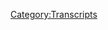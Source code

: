 {{Transcript
    | title         = [[409: The Lionel Countdown]]
    | caption       = [https://knowledgefight.libsyn.com/knowledge-fight-the-lionel-solution Listen to this episode on Libsyn]
    | episodeNumber = [[409: The Lionel Countdown|409]]
    | length        = 02:32:45
}}

{{MessageBox
    | header     = Warning: Bot Generated Content
    | text       = This transcript was automatically generated by transcription software and likely contains many mistakes and misattributions. Please check the audio for definitive quotes, attribution, and context.
    | image      = N3yvass4myg91.webp
    | imagewidth = 50px
    | id         = warning
}}

{{TranscriptBlock
    | name      = Unknown Speaker
    | timestamp = 00:00:00.000
    | text      = CODESTRO
}}

{{TranscriptBlock
    | name      = Unknown Speaker
    | timestamp = 00:00:04.259
    | text      = Radio Radio Radio Radio Radio Radio Radio Radio Radio Radio
}}

{{TranscriptBlock
    | name      = Unknown Speaker
    | timestamp = 00:00:10.480
    | text      = Nah nah nah nah nah nah knowledge fight
}}

{{TranscriptBlock
    | name      = Unknown Speaker
    | timestamp = 00:00:12.960
    | text      = Eeeugh
}}

{{TranscriptBlock
    | name      = Unknown Speaker
    | timestamp = 00:00:13.460
    | text      = Eeeuuh
}}

{{TranscriptBlock
    | name      = Unknown Speaker
    | timestamp = 00:00:13.960
    | text      = Eeeuuh
}}

{{TranscriptBlock
    | name      = Unknown Speaker
    | timestamp = 00:00:14.460
    | text      = Eeeuuh
}}

{{TranscriptBlock
    | name      = Unknown Speaker
    | timestamp = 00:00:14.960
    | text      = Eeeuuh
}}

{{TranscriptBlock
    | name      = Unknown Speaker
    | timestamp = 00:00:15.460
    | text      = Eeeuuh
}}

{{TranscriptBlock
    | name      = Unknown Speaker
    | timestamp = 00:00:15.960
    | text      = Damn and, Jordan, I am sweating
}}

{{TranscriptBlock
    | name      = Unknown Speaker
    | timestamp = 00:00:18.039
    | text      = Eeeuh
}}

{{TranscriptBlock
    | name      = Unknown Speaker
    | timestamp = 00:00:18.539
    | text      = Eeeuh
}}

{{TranscriptBlock
    | name      = Unknown Speaker
    | timestamp = 00:00:19.039
    | text      = Eeeuuh
}}

{{TranscriptBlock
    | name      = Unknown Speaker
    | timestamp = 00:00:19.539
    | text      = knowledgefight.com
}}

{{TranscriptBlock
    | name      = Unknown Speaker
    | timestamp = 00:00:20.460
    | text      = It's time to pray
}}

{{TranscriptBlock
    | name      = Unknown Speaker
    | timestamp = 00:00:21.280
    | text      = I have great respect for knowledge fight
}}

{{TranscriptBlock
    | name      = Unknown Speaker
    | timestamp = 00:00:23.820
    | text      = knowledge fight
}}

{{TranscriptBlock
    | name      = Unknown Speaker
    | timestamp = 00:00:24.800
    | text      = I'm sick of them posing as if they're the good guys
}}

{{TranscriptBlock
    | name      = Unknown Speaker
    | timestamp = 00:00:27.320
    | text      = Saying, we are the bad guys
}}

{{TranscriptBlock
    | name      = Unknown Speaker
    | timestamp = 00:00:28.660
    | text      = Knowledge Fight.
}}

{{TranscriptBlock
    | name      = Unknown Speaker
    | timestamp = 00:00:29.960
    | text      = Dan and Jordan.
}}

{{TranscriptBlock
    | name      = Unknown Speaker
    | timestamp = 00:00:30.960
    | text      = Knowledge Fight.
}}

{{TranscriptBlock
    | name      = Unknown Speaker
    | timestamp = 00:00:32.159
    | text      = Riddle her.
}}

{{TranscriptBlock
    | name      = Unknown Speaker
    | timestamp = 00:00:32.960
    | text      = Riddle her.
}}

{{TranscriptBlock
    | name      = Unknown Speaker
    | timestamp = 00:00:33.460
    | text      = Riddle her.
}}

{{TranscriptBlock
    | name      = Unknown Speaker
    | timestamp = 00:00:34.960
    | text      = Need I.
}}

{{TranscriptBlock
    | name      = Unknown Speaker
    | timestamp = 00:00:35.659
    | text      = Need money.
}}

{{TranscriptBlock
    | name      = Unknown Speaker
    | timestamp = 00:00:36.460
    | text      = Riddle her.
}}

{{TranscriptBlock
    | name      = Unknown Speaker
    | timestamp = 00:00:37.460
    | text      = Riddle her.
}}

{{TranscriptBlock
    | name      = Unknown Speaker
    | timestamp = 00:00:38.460
    | text      = Riddle her.
}}

{{TranscriptBlock
    | name      = Unknown Speaker
    | timestamp = 00:00:39.259
    | text      = Andy and Kansas.
}}

{{TranscriptBlock
    | name      = Unknown Speaker
    | timestamp = 00:00:40.259
    | text      = Andy and Kansas.
}}

{{TranscriptBlock
    | name      = Unknown Speaker
    | timestamp = 00:00:41.960
    | text      = Stop it.
}}

{{TranscriptBlock
    | name      = Unknown Speaker
    | timestamp = 00:00:42.759
    | text      = Andy and Kansas.
}}

{{TranscriptBlock
    | name      = Unknown Speaker
    | timestamp = 00:00:43.560
    | text      = Andy and Kansas.
}}

{{TranscriptBlock
    | name      = Unknown Speaker
    | timestamp = 00:00:44.560
    | text      = Andy and Kansas.
}}

{{TranscriptBlock
    | name      = Unknown Speaker
    | timestamp = 00:00:46.060
    | text      = It's time to pray.
}}

{{TranscriptBlock
    | name      = Unknown Speaker
    | timestamp = 00:00:47.060
    | text      = Andy and Kansas.
}}

{{TranscriptBlock
    | name      = Unknown Speaker
    | timestamp = 00:00:47.960
    | text      = You're on the air.
}}

{{TranscriptBlock
    | name      = Unknown Speaker
    | timestamp = 00:00:48.460
    | text      = Thanks for holding.
}}

{{TranscriptBlock
    | name      = Unknown Speaker
    | timestamp = 00:00:49.259
    | text      = Hello Alex.
}}

{{TranscriptBlock
    | name      = Unknown Speaker
    | timestamp = 00:00:49.960
    | text      = I'm a first time caller.
}}

{{TranscriptBlock
    | name      = Unknown Speaker
    | timestamp = 00:00:50.859
    | text      = I'm a huge fan.
}}

{{TranscriptBlock
    | name      = Unknown Speaker
    | timestamp = 00:00:51.659
    | text      = I love your work.
}}

{{TranscriptBlock
    | name      = Unknown Speaker
    | timestamp = 00:00:52.859
    | text      = Knowledge Fight.
}}

{{TranscriptBlock
    | name      = Unknown Speaker
    | timestamp = 00:00:53.859
    | text      = No, no, no, no, no, no, no.
}}

{{TranscriptBlock
    | name      = Unknown Speaker
    | timestamp = 00:00:55.659
    | text      = Knowledgefight.com.
}}

{{TranscriptBlock
    | name      = Unknown Speaker
    | timestamp = 00:00:56.859
    | text      = I love you.
}}

{{TranscriptBlock
    | name      = Unknown Speaker
    | timestamp = 00:00:58.859
    | text      = Hey everybody.
}}

{{TranscriptBlock
    | name      = Unknown Speaker
    | timestamp = 00:00:59.859
    | text      = Welcome back to Knowledge Fight.
}}

{{TranscriptBlock
    | name      = Unknown Speaker
    | timestamp = 00:01:00.859
    | text      = I'm Dan.
}}

{{TranscriptBlock
    | name      = Unknown Speaker
    | timestamp = 00:01:01.359
    | text      = I'm Jordan.
}}

{{TranscriptBlock
    | name      = Unknown Speaker
    | timestamp = 00:01:01.859
    | text      = We're a couple dudes.
}}

{{TranscriptBlock
    | name      = Unknown Speaker
    | timestamp = 00:01:02.359
    | text      = We like to sit around, drink novelty beverages, and talk a little bit about Alex Jones.
}}

{{TranscriptBlock
    | name      = Unknown Speaker
    | timestamp = 00:01:05.659
    | text      = Indeed we are, Dan.
}}

{{TranscriptBlock
    | name      = Unknown Speaker
    | timestamp = 00:01:06.659
    | text      = Jordan.
}}

{{TranscriptBlock
    | name      = Unknown Speaker
    | timestamp = 00:01:07.159
    | text      = Dan.
}}

{{TranscriptBlock
    | name      = Unknown Speaker
    | timestamp = 00:01:07.659
    | text      = Jordan.
}}

{{TranscriptBlock
    | name      = Unknown Speaker
    | timestamp = 00:01:08.459
    | text      = We're all having a rough go, so let me ask you a question.
}}

{{TranscriptBlock
    | name      = Unknown Speaker
    | timestamp = 00:01:11.659
    | text      = Is it about the Witcher?
}}

{{TranscriptBlock
    | name      = Unknown Speaker
    | timestamp = 00:01:12.659
    | text      = No.
}}

{{TranscriptBlock
    | name      = Unknown Speaker
    | timestamp = 00:01:13.159
    | text      = No, good God, no.
}}

{{TranscriptBlock
    | name      = Unknown Speaker
    | timestamp = 00:01:14.159
    | text      = I've started to play the card game.
}}

{{TranscriptBlock
    | name      = Unknown Speaker
    | timestamp = 00:01:15.459
    | text      = Oh, have you?
}}

{{TranscriptBlock
    | name      = Unknown Speaker
    | timestamp = 00:01:16.060
    | text      = Gwent is amazing.
}}

{{TranscriptBlock
    | name      = Unknown Speaker
    | timestamp = 00:01:17.260
    | text      = It's so good.
}}

{{TranscriptBlock
    | name      = Unknown Speaker
    | timestamp = 00:01:18.060
    | text      = I love Gwent.
}}

{{TranscriptBlock
    | name      = Unknown Speaker
    | timestamp = 00:01:18.859
    | text      = I do like the diversity of things to do in the game, especially that that is such an extreme example.
}}

{{TranscriptBlock
    | name      = Unknown Speaker
    | timestamp = 00:01:25.260
    | text      = Oh, yeah, yeah, yeah.
}}

{{TranscriptBlock
    | name      = Unknown Speaker
    | timestamp = 00:01:25.959
    | text      = There's just a whole different game inside the game.
}}

{{TranscriptBlock
    | name      = Unknown Speaker
    | timestamp = 00:01:28.159
    | text      = It's really good.
}}

{{TranscriptBlock
    | name      = Unknown Speaker
    | timestamp = 00:01:29.159
    | text      = Anyway, I'm sorry to derail your question.
}}

{{TranscriptBlock
    | name      = Unknown Speaker
    | timestamp = 00:01:30.459
    | text      = I was just saying, let's have a happy thought.
}}

{{TranscriptBlock
    | name      = Unknown Speaker
    | timestamp = 00:01:32.459
    | text      = What was your happiest St. Patrick's Day?
}}

{{TranscriptBlock
    | name      = Unknown Speaker
    | timestamp = 00:01:35.760
    | text      = Because here we are recording on St. Patrick's Day.
}}

{{TranscriptBlock
    | name      = Unknown Speaker
    | timestamp = 00:01:37.959
    | text      = Huh, that's an interesting question.
}}

{{TranscriptBlock
    | name      = Unknown Speaker
    | timestamp = 00:01:39.659
    | text      = I don't know.
}}

{{TranscriptBlock
    | name      = Unknown Speaker
    | timestamp = 00:01:40.459
    | text      = I don't really know.
}}

{{TranscriptBlock
    | name      = Unknown Speaker
    | timestamp = 00:01:41.959
    | text      = Remember St. Patrick's Day is fondly?
}}

{{TranscriptBlock
    | name      = Unknown Speaker
    | timestamp = 00:01:43.959
    | text      = I don't know.
}}

{{TranscriptBlock
    | name      = Unknown Speaker
    | timestamp = 00:01:44.459
    | text      = I mean, I think during my younger childhood years, it was just like a thing that, you know, maybe you'd-
}}

{{TranscriptBlock
    | name      = Unknown Speaker
    | timestamp = 00:01:49.859
    | text      = Yeah, you wore green.
}}

{{TranscriptBlock
    | name      = Unknown Speaker
    | timestamp = 00:01:50.859
    | text      = Draw a little four-leaf clover at school or something.
}}

{{TranscriptBlock
    | name      = Unknown Speaker
    | timestamp = 00:01:53.560
    | text      = Sure, sure, sure.
}}

{{TranscriptBlock
    | name      = Unknown Speaker
    | timestamp = 00:01:54.060
    | text      = And then as I got older, it was just an excuse to drink, and so I'd just get fucking drunk.
}}

{{TranscriptBlock
    | name      = Unknown Speaker
    | timestamp = 00:01:58.659
    | text      = Yeah, yeah, yeah.
}}

{{TranscriptBlock
    | name      = Unknown Speaker
    | timestamp = 00:01:59.159
    | text      = But at the same time, I was doing that almost every other day, too.
}}

{{TranscriptBlock
    | name      = Unknown Speaker
    | timestamp = 00:02:02.159
    | text      = So it wasn't like, you know, by my early 20s and late teens, it wasn't like a- you didn't need a reason.
}}

{{TranscriptBlock
    | name      = Unknown Speaker
    | timestamp = 00:02:10.860
    | text      = It reminds me of Paul F. Tompkins' bit where he's like,
}}

{{TranscriptBlock
    | name      = Unknown Speaker
    | timestamp = 00:02:15.860
    | text      = I don't remember that it's St. Patrick's Day mainly because, for me, any old day could be St. Patrick's Day.
}}

{{TranscriptBlock
    | name      = Unknown Speaker
    | timestamp = 00:02:21.560
    | text      = Yeah, yeah.
}}

{{TranscriptBlock
    | name      = Unknown Speaker
    | timestamp = 00:02:22.060
    | text      = It's noon.
}}

{{TranscriptBlock
    | name      = Unknown Speaker
    | timestamp = 00:02:22.560
    | text      = I could crank out a beer.
}}

{{TranscriptBlock
    | name      = Unknown Speaker
    | timestamp = 00:02:23.560
    | text      = Yeah, sure.
}}

{{TranscriptBlock
    | name      = Unknown Speaker
    | timestamp = 00:02:24.060
    | text      = Especially whenever I've driven out a snake.
}}

{{TranscriptBlock
    | name      = Unknown Speaker
    | timestamp = 00:02:26.259
    | text      = Yeah.
}}

{{TranscriptBlock
    | name      = Unknown Speaker
    | timestamp = 00:02:26.759
    | text      = It wasn't something that, you know, I'm not- I think I might be a little bit Irish at some point.
}}

{{TranscriptBlock
    | name      = Unknown Speaker
    | timestamp = 00:02:33.460
    | text      = At least one of my grandparents is adopted, and we don't really know a whole lot of, like, family lineage and stuff.
}}

{{TranscriptBlock
    | name      = Unknown Speaker
    | timestamp = 00:02:38.360
    | text      = But I understand there may be a little bit, but I'm not- I can't really claim that as being something really important to me.
}}

{{TranscriptBlock
    | name      = Unknown Speaker
    | timestamp = 00:02:44.759
    | text      = Yeah, yeah, yeah.
}}

{{TranscriptBlock
    | name      = Unknown Speaker
    | timestamp = 00:02:45.259
    | text      = I guess the best, like, specific St. Patrick's memory was back when I worked at Groupon.
}}

{{TranscriptBlock
    | name      = Unknown Speaker
    | timestamp = 00:02:50.259
    | text      = My office was right over the river, downtown Chicago.
}}

{{TranscriptBlock
    | name      = Unknown Speaker
    | timestamp = 00:02:55.759
    | text      = Oh, that's great.
}}

{{TranscriptBlock
    | name      = Unknown Speaker
    | timestamp = 00:02:56.259
    | text      = And so we had just an amazing view of them dying the river green.
}}

{{TranscriptBlock
    | name      = Unknown Speaker
    | timestamp = 00:03:00.460
    | text      = Yeah, that's so cool.
}}

{{TranscriptBlock
    | name      = Unknown Speaker
    | timestamp = 00:03:01.259
    | text      = And so you could just see it dispersing and, like, you could see it becoming the celebration of St. Patrick's Day.
}}

{{TranscriptBlock
    | name      = Unknown Speaker
    | timestamp = 00:03:06.860
    | text      = I thought that was pretty cool.
}}

{{TranscriptBlock
    | name      = Unknown Speaker
    | timestamp = 00:03:08.060
    | text      = Yeah, the becoming is very interesting.
}}

{{TranscriptBlock
    | name      = Unknown Speaker
    | timestamp = 00:03:10.259
    | text      = Yeah.
}}

{{TranscriptBlock
    | name      = Unknown Speaker
    | timestamp = 00:03:10.759
    | text      = Yeah, I like that.
}}

{{TranscriptBlock
    | name      = Unknown Speaker
    | timestamp = 00:03:11.259
    | text      = And then a couple days later, you know, walking around, like, in Wrigleyville and just seeing the trash.
}}

{{TranscriptBlock
    | name      = Unknown Speaker
    | timestamp = 00:03:15.759
    | text      = Oh, this is the other side of that.
}}

{{TranscriptBlock
    | name      = Unknown Speaker
    | timestamp = 00:03:19.259
    | text      = Great.
}}

{{TranscriptBlock
    | name      = Unknown Speaker
    | timestamp = 00:03:19.759
    | text      = Yes, absolutely.
}}

{{TranscriptBlock
    | name      = Unknown Speaker
    | timestamp = 00:03:21.259
    | text      = Yeah, this is a podcast where I don't know too much about St. Patrick's Day, but I know a lot about Alex Jones.
}}

{{TranscriptBlock
    | name      = Unknown Speaker
    | timestamp = 00:03:24.759
    | text      = And I don't know much about either, Dan.
}}

{{TranscriptBlock
    | name      = Unknown Speaker
    | timestamp = 00:03:26.259
    | text      = Right.
}}

{{TranscriptBlock
    | name      = Unknown Speaker
    | timestamp = 00:03:26.759
    | text      = So, Jordan, today we have an interesting episode to go over.
}}

{{TranscriptBlock
    | name      = Unknown Speaker
    | timestamp = 00:03:28.759
    | text      = But before we get down to that, we got to take a moment to say thank you to some folks who have signed up and are supporting the show.
}}

{{TranscriptBlock
    | name      = Unknown Speaker
    | timestamp = 00:03:33.259
    | text      = Thank you.
}}

{{TranscriptBlock
    | name      = Unknown Speaker
    | timestamp = 00:03:33.759
    | text      = So, first of all, Michael, thank you so much.
}}

{{TranscriptBlock
    | name      = Unknown Speaker
    | timestamp = 00:03:35.759
    | text      = You are now a policy wonk.
}}

{{TranscriptBlock
    | name      = Unknown Speaker
    | timestamp = 00:03:37.259
    | text      = I'm a policy wonk.
}}

{{TranscriptBlock
    | name      = Unknown Speaker
    | timestamp = 00:03:38.259
    | text      = Thank you, Michael.
}}

{{TranscriptBlock
    | name      = Unknown Speaker
    | timestamp = 00:03:39.259
    | text      = Thank you, Michael.
}}

{{TranscriptBlock
    | name      = Unknown Speaker
    | timestamp = 00:03:39.759
    | text      = Next, 281-330-8004.
}}

{{TranscriptBlock
    | name      = Unknown Speaker
    | timestamp = 00:03:43.759
    | text      = Thank you so much.
}}

{{TranscriptBlock
    | name      = Unknown Speaker
    | timestamp = 00:03:44.759
    | text      = You are now a policy wonk.
}}

{{TranscriptBlock
    | name      = Unknown Speaker
    | timestamp = 00:03:45.759
    | text      = I'm a policy wonk.
}}

{{TranscriptBlock
    | name      = Unknown Speaker
    | timestamp = 00:03:47.259
    | text      = Normally, I would-
}}

{{TranscriptBlock
    | name      = Unknown Speaker
    | timestamp = 00:03:47.759
    | text      = Thank you?
}}

{{TranscriptBlock
    | name      = Unknown Speaker
    | timestamp = 00:03:48.259
    | text      = Normally, I would have said-
}}

{{TranscriptBlock
    | name      = Unknown Speaker
    | timestamp = 00:03:49.759
    | text      = Did you try calling it?
}}

{{TranscriptBlock
    | name      = Unknown Speaker
    | timestamp = 00:03:50.759
    | text      = No, it's a reference to a Mike Jones song.
}}

{{TranscriptBlock
    | name      = Unknown Speaker
    | timestamp = 00:03:52.759
    | text      = Okay, okay.
}}

{{TranscriptBlock
    | name      = Unknown Speaker
    | timestamp = 00:03:53.759
    | text      = Otherwise, I would not have said a phone number on the show.
}}

{{TranscriptBlock
    | name      = Unknown Speaker
    | timestamp = 00:03:56.759
    | text      = All right.
}}

{{TranscriptBlock
    | name      = Unknown Speaker
    | timestamp = 00:03:57.259
    | text      = It's a rap song.
}}

{{TranscriptBlock
    | name      = Unknown Speaker
    | timestamp = 00:03:58.759
    | text      = Is that, Larry Nichols, is that you?
}}

{{TranscriptBlock
    | name      = Unknown Speaker
    | timestamp = 00:04:00.759
    | text      = It's not.
}}

{{TranscriptBlock
    | name      = Unknown Speaker
    | timestamp = 00:04:01.759
    | text      = Next, Matthias, thank you so much.
}}

{{TranscriptBlock
    | name      = Unknown Speaker
    | timestamp = 00:04:03.259
    | text      = You are now a policy wonk.
}}

{{TranscriptBlock
    | name      = Unknown Speaker
    | timestamp = 00:04:04.259
    | text      = I'm a policy wonk.
}}

{{TranscriptBlock
    | name      = Unknown Speaker
    | timestamp = 00:04:05.259
    | text      = Thank you, Matthias.
}}

{{TranscriptBlock
    | name      = Unknown Speaker
    | timestamp = 00:04:06.259
    | text      = Thank you, Matthias.
}}

{{TranscriptBlock
    | name      = Unknown Speaker
    | timestamp = 00:04:06.759
    | text      = Straight out of Redwall right there.
}}

{{TranscriptBlock
    | name      = Unknown Speaker
    | timestamp = 00:04:08.259
    | text      = Next, Tag, thank you so much.
}}

{{TranscriptBlock
    | name      = Unknown Speaker
    | timestamp = 00:04:09.759
    | text      = You are now a policy wonk.
}}

{{TranscriptBlock
    | name      = Unknown Speaker
    | timestamp = 00:04:10.759
    | text      = I'm a policy wonk.
}}

{{TranscriptBlock
    | name      = Unknown Speaker
    | timestamp = 00:04:11.759
    | text      = Thank you, Tag.
}}

{{TranscriptBlock
    | name      = Unknown Speaker
    | timestamp = 00:04:12.759
    | text      = Thank you.
}}

{{TranscriptBlock
    | name      = Unknown Speaker
    | timestamp = 00:04:13.259
    | text      = Next, Chris, thank you so much.
}}

{{TranscriptBlock
    | name      = Unknown Speaker
    | timestamp = 00:04:14.759
    | text      = The conspiracy grows.
}}

{{TranscriptBlock
    | name      = Unknown Speaker
    | timestamp = 00:04:15.759
    | text      = I'm a policy wonk.
}}

{{TranscriptBlock
    | name      = Unknown Speaker
    | timestamp = 00:04:16.759
    | text      = Thank you.
}}

{{TranscriptBlock
    | name      = Unknown Speaker
    | timestamp = 00:04:17.759
    | text      = Thank you, Chris.
}}

{{TranscriptBlock
    | name      = Unknown Speaker
    | timestamp = 00:04:18.759
    | text      = Next, Rosemary, thank you so much.
}}

{{TranscriptBlock
    | name      = Unknown Speaker
    | timestamp = 00:04:20.259
    | text      = You are now a policy wonk.
}}

{{TranscriptBlock
    | name      = Unknown Speaker
    | timestamp = 00:04:21.259
    | text      = I'm a policy wonk.
}}

{{TranscriptBlock
    | name      = Unknown Speaker
    | timestamp = 00:04:22.259
    | text      = Thank you very much, Rosemary, as well as Parsley Sage and Time.
}}

{{TranscriptBlock
    | name      = Unknown Speaker
    | timestamp = 00:04:25.759
    | text      = Aha.
}}

{{TranscriptBlock
    | name      = Unknown Speaker
    | timestamp = 00:04:26.259
    | text      = And finally, I'd like to say thank you to a couple of people who donated on an elevated level.
}}

{{TranscriptBlock
    | name      = Unknown Speaker
    | timestamp = 00:04:29.259
    | text      = We appreciate that very much.
}}

{{TranscriptBlock
    | name      = Unknown Speaker
    | timestamp = 00:04:30.259
    | text      = So, first of all, Kelly, thank you so much.
}}

{{TranscriptBlock
    | name      = Unknown Speaker
    | timestamp = 00:04:32.259
    | text      = You are now a technocrat.
}}

{{TranscriptBlock
    | name      = Unknown Speaker
    | timestamp = 00:04:33.759
    | text      = And Vidya, thank you so much.
}}

{{TranscriptBlock
    | name      = Unknown Speaker
    | timestamp = 00:04:35.259
    | text      = You are now a technocrat.
}}

{{TranscriptBlock
    | name      = Unknown Speaker
    | timestamp = 00:04:36.759
    | text      = I'm a policy wonk.
}}

{{TranscriptBlock
    | name      = Unknown Speaker
    | timestamp = 00:04:37.759
    | text      = Crikey, mate.
}}

{{TranscriptBlock
    | name      = Unknown Speaker
    | timestamp = 00:04:38.759
    | text      = That's fantastic.
}}

{{TranscriptBlock
    | name      = Unknown Speaker
    | timestamp = 00:04:39.759
    | text      = Have yourself a brew.
}}

{{TranscriptBlock
    | name      = Unknown Speaker
    | timestamp = 00:04:40.759
    | text      = How's your 401k doing, bro?
}}

{{TranscriptBlock
    | name      = Unknown Speaker
    | timestamp = 00:04:42.759
    | text      = All right, we gotta go full tilt boogie on this, Watson, all right?
}}

{{TranscriptBlock
    | name      = Unknown Speaker
    | timestamp = 00:04:45.259
    | text      = Let's just get down to business.
}}

{{TranscriptBlock
    | name      = Unknown Speaker
    | timestamp = 00:04:46.759
    | text      = We ain't making that money off that heroin.
}}

{{TranscriptBlock
    | name      = Unknown Speaker
    | timestamp = 00:04:48.759
    | text      = Why you pimps so good?
}}

{{TranscriptBlock
    | name      = Unknown Speaker
    | timestamp = 00:04:50.759
    | text      = My neck is freakishly large.
}}

{{TranscriptBlock
    | name      = Unknown Speaker
    | timestamp = 00:04:52.259
    | text      = I declare info war on you.
}}

{{TranscriptBlock
    | name      = Unknown Speaker
    | timestamp = 00:04:55.259
    | text      = Thank you so much, Kelly.
}}

{{TranscriptBlock
    | name      = Unknown Speaker
    | timestamp = 00:04:56.259
    | text      = And thank you so much, Vidya.
}}

{{TranscriptBlock
    | name      = Unknown Speaker
    | timestamp = 00:04:57.759
    | text      = Yes, thank you very much, Kelly and Vidya.
}}

{{TranscriptBlock
    | name      = Unknown Speaker
    | timestamp = 00:04:59.759
    | text      = If you're out there listening and you're thinking, hey, I enjoyed this show, I'd like to support
}}

{{TranscriptBlock
    | name      = Unknown Speaker
    | timestamp = 00:05:02.259
    | text      = these gents too, you can do that by going to our website, knowledgefight.com, clicking
}}

{{TranscriptBlock
    | name      = Unknown Speaker
    | timestamp = 00:05:04.759
    | text      = the button to support the show.
}}

{{TranscriptBlock
    | name      = Unknown Speaker
    | timestamp = 00:05:05.759
    | text      = We would appreciate it.
}}

{{TranscriptBlock
    | name      = Unknown Speaker
    | timestamp = 00:05:06.759
    | text      = Yes, thank you very much.
}}

{{TranscriptBlock
    | name      = Unknown Speaker
    | timestamp = 00:05:07.759
    | text      = So, Jordan, today we're in a situation where, I mean, the world is going a little bit out
}}

{{TranscriptBlock
    | name      = Unknown Speaker
    | timestamp = 00:05:12.759
    | text      = of control.
}}

{{TranscriptBlock
    | name      = Unknown Speaker
    | timestamp = 00:05:14.759
    | text      = There's a lot of various ways you could describe it.
}}

{{TranscriptBlock
    | name      = Unknown Speaker
    | timestamp = 00:05:16.759
    | text      = I think tensions are incredibly high.
}}

{{TranscriptBlock
    | name      = Unknown Speaker
    | timestamp = 00:05:19.759
    | text      = I think that there's a lot of trouble afoot.
}}

{{TranscriptBlock
    | name      = Unknown Speaker
    | timestamp = 00:05:23.759
    | text      = I don't know how to put this well.
}}

{{TranscriptBlock
    | name      = Unknown Speaker
    | timestamp = 00:05:27.759
    | text      = It's the most uncertain I think I've ever felt in my entire life.
}}

{{TranscriptBlock
    | name      = Unknown Speaker
    | timestamp = 00:05:33.759
    | text      = I think so, too, for me.
}}

{{TranscriptBlock
    | name      = Unknown Speaker
    | timestamp = 00:05:36.759
    | text      = Unprecedented on many levels.
}}

{{TranscriptBlock
    | name      = Unknown Speaker
    | timestamp = 00:05:38.759
    | text      = The uncertainty surrounding the health situation in the country and all over the world.
}}

{{TranscriptBlock
    | name      = Unknown Speaker
    | timestamp = 00:05:44.759
    | text      = The whole fucking world.
}}

{{TranscriptBlock
    | name      = Unknown Speaker
    | timestamp = 00:05:46.759
    | text      = And in a situation like this, I don't want to talk about Alex Jones.
}}

{{TranscriptBlock
    | name      = Unknown Speaker
    | timestamp = 00:05:51.759
    | text      = No.
}}

{{TranscriptBlock
    | name      = Unknown Speaker
    | timestamp = 00:05:52.759
    | text      = I don't really want to.
}}

{{TranscriptBlock
    | name      = Unknown Speaker
    | timestamp = 00:05:53.759
    | text      = We did our episode on Monday.
}}

{{TranscriptBlock
    | name      = Unknown Speaker
    | timestamp = 00:05:55.759
    | text      = They covered a lot of the solidification of his conspiracies around the virus and the
}}

{{TranscriptBlock
    | name      = Unknown Speaker
    | timestamp = 00:06:01.759
    | text      = outbreak.
}}

{{TranscriptBlock
    | name      = Unknown Speaker
    | timestamp = 00:06:02.759
    | text      = And I don't really have a whole lot of faith that it's going to grow much from there.
}}

{{TranscriptBlock
    | name      = Unknown Speaker
    | timestamp = 00:06:06.759
    | text      = Yeah, it's doubtful.
}}

{{TranscriptBlock
    | name      = Unknown Speaker
    | timestamp = 00:06:07.759
    | text      = And simultaneously, you see his own personal struggles bleeding into his show in a way
}}

{{TranscriptBlock
    | name      = Unknown Speaker
    | timestamp = 00:06:12.759
    | text      = that makes him incapable of covering it.
}}

{{TranscriptBlock
    | name      = Unknown Speaker
    | timestamp = 00:06:15.759
    | text      = I don't know.
}}

{{TranscriptBlock
    | name      = Unknown Speaker
    | timestamp = 00:06:16.759
    | text      = I haven't actually listened to Monday's episode of Alex's show.
}}

{{TranscriptBlock
    | name      = Unknown Speaker
    | timestamp = 00:06:21.759
    | text      = I don't really have a whole lot of faith that it's going to be anything really all that
}}

{{TranscriptBlock
    | name      = Unknown Speaker
    | timestamp = 00:06:25.759
    | text      = interesting to cover.
}}

{{TranscriptBlock
    | name      = Unknown Speaker
    | timestamp = 00:06:26.759
    | text      = And I worry that we would be spinning our wheels.
}}

{{TranscriptBlock
    | name      = Unknown Speaker
    | timestamp = 00:06:28.759
    | text      = And I don't know if that's necessarily a great thing to do.
}}

{{TranscriptBlock
    | name      = Unknown Speaker
    | timestamp = 00:06:32.759
    | text      = And I feel like in this climate, there's a lot of information.
}}

{{TranscriptBlock
    | name      = Unknown Speaker
    | timestamp = 00:06:37.759
    | text      = And I think that people should be getting that information from better sources than
}}

{{TranscriptBlock
    | name      = Unknown Speaker
    | timestamp = 00:06:41.759
    | text      = us.
}}

{{TranscriptBlock
    | name      = Unknown Speaker
    | timestamp = 00:06:42.759
    | text      = In terms of health information, what you should do, what's best practices.
}}

{{TranscriptBlock
    | name      = Unknown Speaker
    | timestamp = 00:06:47.759
    | text      = I think that there are tons of other outlets.
}}

{{TranscriptBlock
    | name      = Unknown Speaker
    | timestamp = 00:06:49.759
    | text      = And I don't think that we can fill that hole.
}}

{{TranscriptBlock
    | name      = Unknown Speaker
    | timestamp = 00:06:51.759
    | text      = Absolutely not.
}}

{{TranscriptBlock
    | name      = Unknown Speaker
    | timestamp = 00:06:52.759
    | text      = Whereas I would love to be able to be the show that does literally everything.
}}

{{TranscriptBlock
    | name      = Unknown Speaker
    | timestamp = 00:06:56.759
    | text      = That's just not possible.
}}

{{TranscriptBlock
    | name      = Unknown Speaker
    | timestamp = 00:06:58.759
    | text      = That's not what we can do.
}}

{{TranscriptBlock
    | name      = Unknown Speaker
    | timestamp = 00:06:59.759
    | text      = Also, Jordan, I find myself in a situation where Iâ€¦
}}

{{TranscriptBlock
    | name      = Unknown Speaker
    | timestamp = 00:07:02.759
    | text      = Also, it's just a real bummer.
}}

{{TranscriptBlock
    | name      = Unknown Speaker
    | timestamp = 00:07:03.759
    | text      = It's just a real bummer.
}}

{{TranscriptBlock
    | name      = Unknown Speaker
    | timestamp = 00:07:04.759
    | text      = It is.
}}

{{TranscriptBlock
    | name      = Unknown Speaker
    | timestamp = 00:07:05.759
    | text      = Yeah.
}}

{{TranscriptBlock
    | name      = Unknown Speaker
    | timestamp = 00:07:06.759
    | text      = It is.
}}

{{TranscriptBlock
    | name      = Unknown Speaker
    | timestamp = 00:07:07.759
    | text      = I don't know exactly what to do.
}}

{{TranscriptBlock
    | name      = Unknown Speaker
    | timestamp = 00:07:08.759
    | text      = There's a lot going on.
}}

{{TranscriptBlock
    | name      = Unknown Speaker
    | timestamp = 00:07:09.759
    | text      = And it's a scary time for a lot of people.
}}

{{TranscriptBlock
    | name      = Unknown Speaker
    | timestamp = 00:07:11.759
    | text      = We're going through this unprecedented health crisis.
}}

{{TranscriptBlock
    | name      = Unknown Speaker
    | timestamp = 00:07:13.759
    | text      = And the question of what's going to happen is it's impossible for us to answer.
}}

{{TranscriptBlock
    | name      = Unknown Speaker
    | timestamp = 00:07:17.759
    | text      = No clue.
}}

{{TranscriptBlock
    | name      = Unknown Speaker
    | timestamp = 00:07:18.759
    | text      = I feel like in times like this, listening to Alex and talking about his bullshit isn't
}}

{{TranscriptBlock
    | name      = Unknown Speaker
    | timestamp = 00:07:21.759
    | text      = the highest priority.
}}

{{TranscriptBlock
    | name      = Unknown Speaker
    | timestamp = 00:07:22.759
    | text      = He's going to do what he does.
}}

{{TranscriptBlock
    | name      = Unknown Speaker
    | timestamp = 00:07:24.759
    | text      = And on our next episode, we can get back to paying attention to that.
}}

{{TranscriptBlock
    | name      = Unknown Speaker
    | timestamp = 00:07:27.759
    | text      = But in this time, I think a lot of people, you know, they're self-quarantining.
}}

{{TranscriptBlock
    | name      = Unknown Speaker
    | timestamp = 00:07:31.759
    | text      = And stress is really high.
}}

{{TranscriptBlock
    | name      = Unknown Speaker
    | timestamp = 00:07:33.759
    | text      = So maybe the best thing we can do is provide an escape.
}}

{{TranscriptBlock
    | name      = Unknown Speaker
    | timestamp = 00:07:36.759
    | text      = An amusing escape from the present day.
}}

{{TranscriptBlock
    | name      = Unknown Speaker
    | timestamp = 00:07:39.759
    | text      = In order to do this, though, I'm going to need to perform a magical ritual.
}}

{{TranscriptBlock
    | name      = Unknown Speaker
    | timestamp = 00:07:43.759
    | text      = I need everyone to close their eyes.
}}

{{TranscriptBlock
    | name      = Unknown Speaker
    | timestamp = 00:07:45.759
    | text      = All of you listening, Jordan, you included.
}}

{{TranscriptBlock
    | name      = Unknown Speaker
    | timestamp = 00:07:47.759
    | text      = Okay.
}}

{{TranscriptBlock
    | name      = Unknown Speaker
    | timestamp = 00:07:48.759
    | text      = Unless you're driving.
}}

{{TranscriptBlock
    | name      = Unknown Speaker
    | timestamp = 00:07:49.759
    | text      = Don't do that then.
}}

{{TranscriptBlock
    | name      = Unknown Speaker
    | timestamp = 00:07:50.759
    | text      = But close your eyes and take a deep breath.
}}

{{TranscriptBlock
    | name      = Unknown Speaker
    | timestamp = 00:07:52.759
    | text      = Breathe in.
}}

{{TranscriptBlock
    | name      = Unknown Speaker
    | timestamp = 00:07:53.759
    | text      = Breathe out.
}}

{{TranscriptBlock
    | name      = Unknown Speaker
    | timestamp = 00:07:55.759
    | text      = Breathe in.
}}

{{TranscriptBlock
    | name      = Unknown Speaker
    | timestamp = 00:07:56.759
    | text      = Breathe out.
}}

{{TranscriptBlock
    | name      = Unknown Speaker
    | timestamp = 00:07:57.759
    | text      = Feel your breath taking you to a simpler time, a simpler place.
}}

{{TranscriptBlock
    | name      = Unknown Speaker
    | timestamp = 00:08:00.759
    | text      = What's that sound you hear?
}}

{{TranscriptBlock
    | name      = Unknown Speaker
    | timestamp = 00:08:02.759
    | text      = Is that a breeze rustling a palm tree?
}}

{{TranscriptBlock
    | name      = Unknown Speaker
    | timestamp = 00:08:04.759
    | text      = Is that a songbird fluttering right outside the window?
}}

{{TranscriptBlock
    | name      = Unknown Speaker
    | timestamp = 00:08:07.759
    | text      = It feels so familiar.
}}

{{TranscriptBlock
    | name      = Unknown Speaker
    | timestamp = 00:08:08.759
    | text      = Kill it.
}}

{{TranscriptBlock
    | name      = Unknown Speaker
    | timestamp = 00:08:09.759
    | text      = What is that sound?
}}

{{TranscriptBlock
    | name      = Unknown Speaker
    | timestamp = 00:08:10.759
    | text      = Kill it.
}}

{{TranscriptBlock
    | name      = Unknown Speaker
    | timestamp = 00:08:11.759
    | text      = I know.
}}

{{TranscriptBlock
    | name      = Unknown Speaker
    | timestamp = 00:08:12.759
    | text      = I know.
}}

{{TranscriptBlock
    | name      = Unknown Speaker
    | timestamp = 00:08:13.759
    | text      = I know.
}}

{{TranscriptBlock
    | name      = Unknown Speaker
    | timestamp = 00:08:14.759
    | text      = I know.
}}

{{TranscriptBlock
    | name      = Unknown Speaker
    | timestamp = 00:08:15.759
    | text      = I know.
}}

{{TranscriptBlock
    | name      = Unknown Speaker
    | timestamp = 00:08:16.759
    | text      = I know.
}}

{{TranscriptBlock
    | name      = Unknown Speaker
    | timestamp = 00:08:17.759
    | text      = I know.
}}

{{TranscriptBlock
    | name      = Unknown Speaker
    | timestamp = 00:08:18.759
    | text      = I know.
}}

{{TranscriptBlock
    | name      = Unknown Speaker
    | timestamp = 00:08:19.759
    | text      = I know.
}}

{{TranscriptBlock
    | name      = Unknown Speaker
    | timestamp = 00:08:20.759
    | text      = All right.
}}

{{TranscriptBlock
    | name      = Unknown Speaker
    | timestamp = 00:08:21.759
    | text      = Let's do this.
}}

{{TranscriptBlock
    | name      = Unknown Speaker
    | timestamp = 00:08:22.759
    | text      = Let's hear some cranky bullshit.
}}

{{TranscriptBlock
    | name      = Unknown Speaker
    | timestamp = 00:08:25.759
    | text      = I felt like maybe the best use of our time would be to do another episode about Lionel.
}}

{{TranscriptBlock
    | name      = Unknown Speaker
    | timestamp = 00:08:30.759
    | text      = If he gets into the fucking subway now, he's still going to be bitching about people's
}}

{{TranscriptBlock
    | name      = Unknown Speaker
    | timestamp = 00:08:36.759
    | text      = fucking backpacks on the goddamn subway train.
}}

{{TranscriptBlock
    | name      = Unknown Speaker
    | timestamp = 00:08:40.759
    | text      = I will say that I was going through a lot of his back catalog and I found that there's
}}

{{TranscriptBlock
    | name      = Unknown Speaker
    | timestamp = 00:08:44.759
    | text      = a lot more episodes about backpacks.
}}

{{TranscriptBlock
    | name      = Unknown Speaker
    | timestamp = 00:08:46.759
    | text      = I believe that.
}}

{{TranscriptBlock
    | name      = Unknown Speaker
    | timestamp = 00:08:47.759
    | text      = I believe that.
}}

{{TranscriptBlock
    | name      = Unknown Speaker
    | timestamp = 00:08:48.759
    | text      = I believe that.
}}

{{TranscriptBlock
    | name      = Unknown Speaker
    | timestamp = 00:08:49.759
    | text      = I believe that.
}}

{{TranscriptBlock
    | name      = Unknown Speaker
    | timestamp = 00:08:50.759
    | text      = Yeah.
}}

{{TranscriptBlock
    | name      = Unknown Speaker
    | timestamp = 00:08:51.759
    | text      = He's a man who's very mad at people having backpacks on the subway.
}}

{{TranscriptBlock
    | name      = Unknown Speaker
    | timestamp = 00:08:54.759
    | text      = Oh, Lionel.
}}

{{TranscriptBlock
    | name      = Unknown Speaker
    | timestamp = 00:08:55.759
    | text      = In case anybody out there have not heard the other Lionel episodes, Lionel is a gentleman
}}

{{TranscriptBlock
    | name      = Unknown Speaker
    | timestamp = 00:09:00.759
    | text      = who used to be a pretty regular guest on Alex's show.
}}

{{TranscriptBlock
    | name      = Unknown Speaker
    | timestamp = 00:09:04.759
    | text      = He is a former lawyer.
}}

{{TranscriptBlock
    | name      = Unknown Speaker
    | timestamp = 00:09:06.759
    | text      = Maybe he's still a practicing lawyer.
}}

{{TranscriptBlock
    | name      = Unknown Speaker
    | timestamp = 00:09:07.759
    | text      = I'm not entirely sure what his life is all about, but he would come on Alex's show and
}}

{{TranscriptBlock
    | name      = Unknown Speaker
    | timestamp = 00:09:11.759
    | text      = be really dishy about stuff and then it stopped because he went real far into QAnon.
}}

{{TranscriptBlock
    | name      = Unknown Speaker
    | timestamp = 00:09:16.759
    | text      = He loves QAnon.
}}

{{TranscriptBlock
    | name      = Unknown Speaker
    | timestamp = 00:09:18.759
    | text      = He now currently does three live streams a day.
}}

{{TranscriptBlock
    | name      = Unknown Speaker
    | timestamp = 00:09:20.759
    | text      = That can't be real.
}}

{{TranscriptBlock
    | name      = Unknown Speaker
    | timestamp = 00:09:22.759
    | text      = Three.
}}

{{TranscriptBlock
    | name      = Unknown Speaker
    | timestamp = 00:09:23.759
    | text      = Three live streams a day.
}}

{{TranscriptBlock
    | name      = Unknown Speaker
    | timestamp = 00:09:24.759
    | text      = Eight a.m., two p.m., and eight p.m., I believe.
}}

{{TranscriptBlock
    | name      = Unknown Speaker
    | timestamp = 00:09:27.759
    | text      = That is a working man.
}}

{{TranscriptBlock
    | name      = Unknown Speaker
    | timestamp = 00:09:30.759
    | text      = You got to give it to him for the work ethic.
}}

{{TranscriptBlock
    | name      = Unknown Speaker
    | timestamp = 00:09:32.759
    | text      = That's tough.
}}

{{TranscriptBlock
    | name      = Unknown Speaker
    | timestamp = 00:09:33.759
    | text      = That's what Geddy Lee calls him.
}}

{{TranscriptBlock
    | name      = Unknown Speaker
    | timestamp = 00:09:34.759
    | text      = Absolutely.
}}

{{TranscriptBlock
    | name      = Unknown Speaker
    | timestamp = 00:09:35.759
    | text      = It's a rough song called Working Man.
}}

{{TranscriptBlock
    | name      = Unknown Speaker
    | timestamp = 00:09:37.759
    | text      = He's super into QAnon now, but even before he would go on Alex's show, in the earlier
}}

{{TranscriptBlock
    | name      = Unknown Speaker
    | timestamp = 00:09:43.759
    | text      = days, 2010, 2011, 2012, back in those days, he was a commentator on a TV station in New
}}

{{TranscriptBlock
    | name      = Unknown Speaker
    | timestamp = 00:09:53.559
    | text      = York and he would complain about the most trivial bullshit like people having backpacks
}}

{{TranscriptBlock
    | name      = Unknown Speaker
    | timestamp = 00:10:02.559
    | text      = on the subway is a real picadillo of his.
}}

{{TranscriptBlock
    | name      = Unknown Speaker
    | timestamp = 00:10:05.559
    | text      = He also is mad at how words are pronounced.
}}

{{TranscriptBlock
    | name      = Unknown Speaker
    | timestamp = 00:10:07.559
    | text      = They're terrible.
}}

{{TranscriptBlock
    | name      = Unknown Speaker
    | timestamp = 00:10:08.559
    | text      = He owns a thesaurus.
}}

{{TranscriptBlock
    | name      = Unknown Speaker
    | timestamp = 00:10:09.559
    | text      = Absolutely.
}}

{{TranscriptBlock
    | name      = Unknown Speaker
    | timestamp = 00:10:10.559
    | text      = Now you're up to speed.
}}

{{TranscriptBlock
    | name      = Unknown Speaker
    | timestamp = 00:10:12.559
    | text      = A very dog-eared, crumpled thesaurus that has been rifled through several hundred times
}}

{{TranscriptBlock
    | name      = Unknown Speaker
    | timestamp = 00:10:19.039
    | text      = a day.
}}

{{TranscriptBlock
    | name      = Unknown Speaker
    | timestamp = 00:10:20.039
    | text      = In order to help get us through this, I've got us this spiteful brewery, Miss O'Leary's
}}

{{TranscriptBlock
    | name      = Unknown Speaker
    | timestamp = 00:10:25.100
    | text      = Chocolate Milk Stout.
}}

{{TranscriptBlock
    | name      = Unknown Speaker
    | timestamp = 00:10:26.639
    | text      = Love it.
}}

{{TranscriptBlock
    | name      = Unknown Speaker
    | timestamp = 00:10:27.639
    | text      = The Illinois product helping out these Illinois companies.
}}

{{TranscriptBlock
    | name      = Unknown Speaker
    | timestamp = 00:10:31.200
    | text      = Hell yeah.
}}

{{TranscriptBlock
    | name      = Unknown Speaker
    | timestamp = 00:10:32.200
    | text      = Let's take some novelty beverage drinks.
}}

{{TranscriptBlock
    | name      = Unknown Speaker
    | timestamp = 00:10:35.519
    | text      = Cheers to you, to the end of the world, my friend.
}}

{{TranscriptBlock
    | name      = Unknown Speaker
    | timestamp = 00:10:39.679
    | text      = Drink or smoke them if you got them.
}}

{{TranscriptBlock
    | name      = Unknown Speaker
    | timestamp = 00:10:41.120
    | text      = Yes.
}}

{{TranscriptBlock
    | name      = Unknown Speaker
    | timestamp = 00:10:42.120
    | text      = Eat, drink, and be merry.
}}

{{TranscriptBlock
    | name      = Unknown Speaker
    | timestamp = 00:10:43.120
    | text      = That's pretty good.
}}

{{TranscriptBlock
    | name      = Unknown Speaker
    | timestamp = 00:10:44.120
    | text      = That's not bad.
}}

{{TranscriptBlock
    | name      = Unknown Speaker
    | timestamp = 00:10:45.120
    | text      = To start off, there's been some trouble with this public health emergency that we're in
}}

{{TranscriptBlock
    | name      = Unknown Speaker
    | timestamp = 00:10:51.360
    | text      = with cruise ships.
}}

{{TranscriptBlock
    | name      = Unknown Speaker
    | timestamp = 00:10:52.360
    | text      = Are we in the present day?
}}

{{TranscriptBlock
    | name      = Unknown Speaker
    | timestamp = 00:10:53.360
    | text      = No.
}}

{{TranscriptBlock
    | name      = Unknown Speaker
    | timestamp = 00:10:54.360
    | text      = Okay, good.
}}

{{TranscriptBlock
    | name      = Unknown Speaker
    | timestamp = 00:10:55.360
    | text      = This is all in 2011, 2012.
}}

{{TranscriptBlock
    | name      = Unknown Speaker
    | timestamp = 00:10:56.360
    | text      = Okay.
}}

{{TranscriptBlock
    | name      = Unknown Speaker
    | timestamp = 00:10:57.360
    | text      = All right.
}}

{{TranscriptBlock
    | name      = Unknown Speaker
    | timestamp = 00:10:58.360
    | text      = Okay.
}}

{{TranscriptBlock
    | name      = Unknown Speaker
    | timestamp = 00:10:59.360
    | text      = I was thinking about getting some of his current day stuff about the QAnon and all
}}

{{TranscriptBlock
    | name      = Unknown Speaker
    | timestamp = 00:11:02.279
    | text      = that.
}}

{{TranscriptBlock
    | name      = Unknown Speaker
    | timestamp = 00:11:03.279
    | text      = I'm like, why ruin a good time?
}}

{{TranscriptBlock
    | name      = Unknown Speaker
    | timestamp = 00:11:06.759
    | text      = There's a lot of trouble about the cruise ships.
}}

{{TranscriptBlock
    | name      = Unknown Speaker
    | timestamp = 00:11:08.919
    | text      = There have been the Diamond Princess situation.
}}

{{TranscriptBlock
    | name      = Unknown Speaker
    | timestamp = 00:11:13.279
    | text      = People are saying, hey, don't go on cruises.
}}

{{TranscriptBlock
    | name      = Unknown Speaker
    | timestamp = 00:11:14.879
    | text      = Yeah.
}}

{{TranscriptBlock
    | name      = Unknown Speaker
    | timestamp = 00:11:15.879
    | text      = It turns out Lionel was way ahead of the curve.
}}

{{TranscriptBlock
    | name      = Unknown Speaker
    | timestamp = 00:11:17.679
    | text      = Of course.
}}

{{TranscriptBlock
    | name      = Unknown Speaker
    | timestamp = 00:11:18.679
    | text      = He really did not like cruise ships way before anybody with the exception of maybe David
}}

{{TranscriptBlock
    | name      = Unknown Speaker
    | timestamp = 00:11:24.620
    | text      = Foster Wallace.
}}

{{TranscriptBlock
    | name      = Unknown Speaker
    | timestamp = 00:11:25.620
    | text      = I was going to say, people needed to listen to David Foster Wallace.
}}

{{TranscriptBlock
    | name      = Unknown Speaker
    | timestamp = 00:11:28.279
    | text      = We wouldn't be in this situation.
}}

{{TranscriptBlock
    | name      = Unknown Speaker
    | timestamp = 00:11:29.759
    | text      = Lionel had a supposedly fun thing and he's never going to do it again, and here is Lionel
}}

{{TranscriptBlock
    | name      = Unknown Speaker
    | timestamp = 00:11:35.559
    | text      = complaining about cruise ships.
}}

{{TranscriptBlock
    | name      = Unknown Speaker
    | timestamp = 00:11:37.559
    | text      = Lionel, Lionel, Lionel, Lionel, Lionel, Lionel, Lionel, Lionel, Lionel, Lionel, Lionel,
}}

{{TranscriptBlock
    | name      = Unknown Speaker
    | timestamp = 00:11:43.879
    | text      = Lionel.
}}

{{TranscriptBlock
    | name      = Unknown Speaker
    | timestamp = 00:11:44.879
    | text      = The story about the tragedy involving the stricken Italian cruise liner reminded me
}}

{{TranscriptBlock
    | name      = Unknown Speaker
    | timestamp = 00:11:52.279
    | text      = of something I'd like to forget.
}}

{{TranscriptBlock
    | name      = Unknown Speaker
    | timestamp = 00:11:54.679
    | text      = Let me see if I can get through this without becoming a medic.
}}

{{TranscriptBlock
    | name      = Unknown Speaker
    | timestamp = 00:11:59.480
    | text      = That means throwing up for visitors and visitors.
}}

{{TranscriptBlock
    | name      = Unknown Speaker
    | timestamp = 00:12:03.759
    | text      = I'd rather drink bleach than go on another cruise.
}}

{{TranscriptBlock
    | name      = Unknown Speaker
    | timestamp = 00:12:07.000
    | text      = You will, my friend.
}}

{{TranscriptBlock
    | name      = Unknown Speaker
    | timestamp = 00:12:08.960
    | text      = You will.
}}

{{TranscriptBlock
    | name      = Unknown Speaker
    | timestamp = 00:12:09.960
    | text      = I will live to be a thousand, I will never understand what the attraction is to cruises.
}}

{{TranscriptBlock
    | name      = Unknown Speaker
    | timestamp = 00:12:17.960
    | text      = My wife and I have been on our share radio and work-related paid promotional deals, and
}}

{{TranscriptBlock
    | name      = Unknown Speaker
    | timestamp = 00:12:23.399
    | text      = the only thing worse than going on a cruise is not being able to hide because you're obligated
}}

{{TranscriptBlock
    | name      = Unknown Speaker
    | timestamp = 00:12:29.200
    | text      = to a meet and greet, and you can't escape.
}}

{{TranscriptBlock
    | name      = Unknown Speaker
    | timestamp = 00:12:33.159
    | text      = You're on a prison scowl confined to quarters, either referred to as cabins or staterooms.
}}

{{TranscriptBlock
    | name      = Unknown Speaker
    | timestamp = 00:12:38.600
    | text      = The height of duplicitous labeling.
}}

{{TranscriptBlock
    | name      = Unknown Speaker
    | timestamp = 00:12:41.799
    | text      = You got him.
}}

{{TranscriptBlock
    | name      = Unknown Speaker
    | timestamp = 00:12:42.799
    | text      = Your mind immediately shuts down through a cruel and systematic sensory deprivation.
}}

{{TranscriptBlock
    | name      = Unknown Speaker
    | timestamp = 00:12:48.480
    | text      = So starved of you for stimulation that you'll see anything vaguely labeled as entertainment.
}}

{{TranscriptBlock
    | name      = Unknown Speaker
    | timestamp = 00:12:55.399
    | text      = Bingo on the lido deck, bad mimacs, ventriloquist, Broadway cavalcades, karaoke, charades, staring
}}

{{TranscriptBlock
    | name      = Unknown Speaker
    | timestamp = 00:13:03.519
    | text      = at your hand in the crow's nest lounge, anything, you'll do anything.
}}

{{TranscriptBlock
    | name      = Unknown Speaker
    | timestamp = 00:13:09.200
    | text      = Look I need to, I need to pause here.
}}

{{TranscriptBlock
    | name      = Unknown Speaker
    | timestamp = 00:13:10.960
    | text      = I can't tell if this is self-deprecating.
}}

{{TranscriptBlock
    | name      = Unknown Speaker
    | timestamp = 00:13:13.120
    | text      = I have no idea.
}}

{{TranscriptBlock
    | name      = Unknown Speaker
    | timestamp = 00:13:14.240
    | text      = Because Lionel already established that he's been on these cruises as a media thing.
}}

{{TranscriptBlock
    | name      = Unknown Speaker
    | timestamp = 00:13:19.000
    | text      = He's on there and has to do meet and greets.
}}

{{TranscriptBlock
    | name      = Unknown Speaker
    | timestamp = 00:13:21.200
    | text      = He is the entertainment on the cruise ship.
}}

{{TranscriptBlock
    | name      = Unknown Speaker
    | timestamp = 00:13:23.080
    | text      = And he hates meet and greets.
}}

{{TranscriptBlock
    | name      = Unknown Speaker
    | timestamp = 00:13:24.879
    | text      = Like how could you, how could you be on this?
}}

{{TranscriptBlock
    | name      = Unknown Speaker
    | timestamp = 00:13:26.759
    | text      = Oh, what an asshole.
}}

{{TranscriptBlock
    | name      = Unknown Speaker
    | timestamp = 00:13:27.759
    | text      = He's complaining about how anything appears to be entertainment on a cruise ship when
}}

{{TranscriptBlock
    | name      = Unknown Speaker
    | timestamp = 00:13:31.240
    | text      = he is entertainment on a cruise ship.
}}

{{TranscriptBlock
    | name      = Unknown Speaker
    | timestamp = 00:13:33.279
    | text      = Yeah.
}}

{{TranscriptBlock
    | name      = Unknown Speaker
    | timestamp = 00:13:34.279
    | text      = They will do anything, including listening to Lionel talk.
}}

{{TranscriptBlock
    | name      = Unknown Speaker
    | timestamp = 00:13:36.440
    | text      = Talk to Lionel.
}}

{{TranscriptBlock
    | name      = Unknown Speaker
    | timestamp = 00:13:37.440
    | text      = Yes.
}}

{{TranscriptBlock
    | name      = Unknown Speaker
    | timestamp = 00:13:38.440
    | text      = I don't understand.
}}

{{TranscriptBlock
    | name      = Unknown Speaker
    | timestamp = 00:13:39.440
    | text      = I really can't figure out if that's trying to be self-effacing or not.
}}

{{TranscriptBlock
    | name      = Unknown Speaker
    | timestamp = 00:13:41.840
    | text      = Who wants to meet and greet Lionel?
}}

{{TranscriptBlock
    | name      = Unknown Speaker
    | timestamp = 00:13:44.039
    | text      = Hey.
}}

{{TranscriptBlock
    | name      = Unknown Speaker
    | timestamp = 00:13:45.039
    | text      = All right.
}}

{{TranscriptBlock
    | name      = Unknown Speaker
    | timestamp = 00:13:46.039
    | text      = Because you're stuck.
}}

{{TranscriptBlock
    | name      = Unknown Speaker
    | timestamp = 00:13:47.039
    | text      = I have an idea for a great reality show.
}}

{{TranscriptBlock
    | name      = Unknown Speaker
    | timestamp = 00:13:49.600
    | text      = How about entertainment acts, not good enough for cruises.
}}

{{TranscriptBlock
    | name      = Unknown Speaker
    | timestamp = 00:13:53.320
    | text      = Imagine the horror of that.
}}

{{TranscriptBlock
    | name      = Unknown Speaker
    | timestamp = 00:13:54.840
    | text      = I do imagine that.
}}

{{TranscriptBlock
    | name      = Unknown Speaker
    | timestamp = 00:13:55.840
    | text      = I'm walking around and around in a catatonic fog in a seemingly endless death maze like
}}

{{TranscriptBlock
    | name      = Unknown Speaker
    | timestamp = 00:14:02.539
    | text      = a rat sentenced to spend the rest of his miserable life in his god-awful mind of a paralyzing
}}

{{TranscriptBlock
    | name      = Unknown Speaker
    | timestamp = 00:14:08.080
    | text      = boredom mill and the food.
}}

{{TranscriptBlock
    | name      = Unknown Speaker
    | timestamp = 00:14:12.240
    | text      = Non-descript and amazingly similar cuisine motifs with exotic names.
}}

{{TranscriptBlock
    | name      = Unknown Speaker
    | timestamp = 00:14:16.960
    | text      = Oh, but the quantity, oh, the quantity, look how much you can have as much as you want.
}}

{{TranscriptBlock
    | name      = Unknown Speaker
    | timestamp = 00:14:23.879
    | text      = Multiple servings of gustatory mediocrity, yum.
}}

{{TranscriptBlock
    | name      = Unknown Speaker
    | timestamp = 00:14:28.080
    | text      = I'd rather suck a hospital mop than go on another cruise.
}}

{{TranscriptBlock
    | name      = Unknown Speaker
    | timestamp = 00:14:32.700
    | text      = You will.
}}

{{TranscriptBlock
    | name      = Unknown Speaker
    | timestamp = 00:14:33.700
    | text      = Anywhere.
}}

{{TranscriptBlock
    | name      = Unknown Speaker
    | timestamp = 00:14:34.700
    | text      = Period.
}}

{{TranscriptBlock
    | name      = Unknown Speaker
    | timestamp = 00:14:35.700
    | text      = And you can see the gradual destruction of your mind and will to live in the series of
}}

{{TranscriptBlock
    | name      = Unknown Speaker
    | timestamp = 00:14:39.580
    | text      = pictures on sale, no less, that chronicle your maritime equivalent of Gitmo.
}}

{{TranscriptBlock
    | name      = Unknown Speaker
    | timestamp = 00:14:45.799
    | text      = The first day, a thousand-yard stare.
}}

{{TranscriptBlock
    | name      = Unknown Speaker
    | timestamp = 00:14:49.039
    | text      = Day three, facial paralysis and the stultifying expression of someone just condemned to death
}}

{{TranscriptBlock
    | name      = Unknown Speaker
    | timestamp = 00:14:54.840
    | text      = at a Turkish prison.
}}

{{TranscriptBlock
    | name      = Unknown Speaker
    | timestamp = 00:14:56.500
    | text      = Day five, Edvard Munch's The Scream and your tablemates, the people you're born to hate
}}

{{TranscriptBlock
    | name      = Unknown Speaker
    | timestamp = 00:15:02.879
    | text      = with nightly, the people that have been and I'm sure personally selected through some
}}

{{TranscriptBlock
    | name      = Unknown Speaker
    | timestamp = 00:15:07.480
    | text      = CIA rendition torture algorithm to annoy the living out of you.
}}

{{TranscriptBlock
    | name      = Unknown Speaker
    | timestamp = 00:15:13.039
    | text      = I'd rather lick a bar rag than go on another cruise.
}}

{{TranscriptBlock
    | name      = Unknown Speaker
    | timestamp = 00:15:17.120
    | text      = Can't do two licks.
}}

{{TranscriptBlock
    | name      = Unknown Speaker
    | timestamp = 00:15:18.120
    | text      = I swear, I'd rather squat over a bear trap than get near anything, anything even resembling
}}

{{TranscriptBlock
    | name      = Unknown Speaker
    | timestamp = 00:15:25.279
    | text      = a cruise.
}}

{{TranscriptBlock
    | name      = Unknown Speaker
    | timestamp = 00:15:26.279
    | text      = Have I made myself clear?
}}

{{TranscriptBlock
    | name      = Unknown Speaker
    | timestamp = 00:15:27.840
    | text      = Comment as you see fit.
}}

{{TranscriptBlock
    | name      = Unknown Speaker
    | timestamp = 00:15:29.960
    | text      = I love the guy saying no.
}}

{{TranscriptBlock
    | name      = Unknown Speaker
    | timestamp = 00:15:31.840
    | text      = No.
}}

{{TranscriptBlock
    | name      = Unknown Speaker
    | timestamp = 00:15:32.840
    | text      = That's great.
}}

{{TranscriptBlock
    | name      = Unknown Speaker
    | timestamp = 00:15:33.840
    | text      = Also, what kind of a niche complaint is this?
}}

{{TranscriptBlock
    | name      = Unknown Speaker
    | timestamp = 00:15:38.639
    | text      = He's getting on the news and doing a piece about how much it sucks to be entertainment
}}

{{TranscriptBlock
    | name      = Unknown Speaker
    | timestamp = 00:15:42.720
    | text      = on a cruise now.
}}

{{TranscriptBlock
    | name      = Unknown Speaker
    | timestamp = 00:15:44.720
    | text      = Oh.
}}

{{TranscriptBlock
    | name      = Unknown Speaker
    | timestamp = 00:15:45.720
    | text      = Very relatable.
}}

{{TranscriptBlock
    | name      = Unknown Speaker
    | timestamp = 00:15:46.720
    | text      = Millennials are so terrible.
}}

{{TranscriptBlock
    | name      = Unknown Speaker
    | timestamp = 00:15:48.279
    | text      = They're the worst people.
}}

{{TranscriptBlock
    | name      = Unknown Speaker
    | timestamp = 00:15:49.279
    | text      = They complain about the smallest shit.
}}

{{TranscriptBlock
    | name      = Unknown Speaker
    | timestamp = 00:15:51.320
    | text      = Anyways, I'm rich enough and popular enough to go on cruise lines and I hate them.
}}

{{TranscriptBlock
    | name      = Unknown Speaker
    | timestamp = 00:15:55.799
    | text      = People pay me to go on.
}}

{{TranscriptBlock
    | name      = Unknown Speaker
    | timestamp = 00:15:56.799
    | text      = I hate them.
}}

{{TranscriptBlock
    | name      = Unknown Speaker
    | timestamp = 00:15:57.799
    | text      = It sucks.
}}

{{TranscriptBlock
    | name      = Unknown Speaker
    | timestamp = 00:15:58.799
    | text      = The food's bad.
}}

{{TranscriptBlock
    | name      = Unknown Speaker
    | timestamp = 00:15:59.799
    | text      = The food's bad.
}}

{{TranscriptBlock
    | name      = Unknown Speaker
    | timestamp = 00:16:00.799
    | text      = And all the dumb people on the cruise ship want to talk to you and you're stuck.
}}

{{TranscriptBlock
    | name      = Unknown Speaker
    | timestamp = 00:16:05.159
    | text      = Oh my God.
}}

{{TranscriptBlock
    | name      = Unknown Speaker
    | timestamp = 00:16:06.159
    | text      = I'm so frustrated.
}}

{{TranscriptBlock
    | name      = Unknown Speaker
    | timestamp = 00:16:07.159
    | text      = We've all been there.
}}

{{TranscriptBlock
    | name      = Unknown Speaker
    | timestamp = 00:16:08.159
    | text      = I'm so frustrated by the people laughing at his... I don't know where the bit is.
}}

{{TranscriptBlock
    | name      = Unknown Speaker
    | timestamp = 00:16:12.720
    | text      = Well, because I think that some of that is uncomfortable laughing.
}}

{{TranscriptBlock
    | name      = Unknown Speaker
    | timestamp = 00:16:16.480
    | text      = A lot of the laughter was at the, I'd rather suck a hospital mop.
}}

{{TranscriptBlock
    | name      = Unknown Speaker
    | timestamp = 00:16:19.720
    | text      = Yeah, yeah.
}}

{{TranscriptBlock
    | name      = Unknown Speaker
    | timestamp = 00:16:20.720
    | text      = And also that's one of Lionel's sort of go-to lines.
}}

{{TranscriptBlock
    | name      = Unknown Speaker
    | timestamp = 00:16:23.919
    | text      = He says that a lot.
}}

{{TranscriptBlock
    | name      = Unknown Speaker
    | timestamp = 00:16:24.919
    | text      = He says he'd rather suck a lot of things.
}}

{{TranscriptBlock
    | name      = Unknown Speaker
    | timestamp = 00:16:26.919
    | text      = But mostly hospital mops.
}}

{{TranscriptBlock
    | name      = Unknown Speaker
    | timestamp = 00:16:27.919
    | text      = I'd rather lick a bar rag.
}}

{{TranscriptBlock
    | name      = Unknown Speaker
    | timestamp = 00:16:29.879
    | text      = The problem with that from a structural standpoint, if you're writing a bit, is that licking a
}}

{{TranscriptBlock
    | name      = Unknown Speaker
    | timestamp = 00:16:34.840
    | text      = bar rag is less disgusting than sucking a hospital mop.
}}

{{TranscriptBlock
    | name      = Unknown Speaker
    | timestamp = 00:16:38.240
    | text      = Exactly.
}}

{{TranscriptBlock
    | name      = Unknown Speaker
    | timestamp = 00:16:39.240
    | text      = You have to flip those two if you want this to work.
}}

{{TranscriptBlock
    | name      = Unknown Speaker
    | timestamp = 00:16:40.519
    | text      = At least the bar rag has a little alcohol on it.
}}

{{TranscriptBlock
    | name      = Unknown Speaker
    | timestamp = 00:16:42.519
    | text      = The squatting over a bear trap is a good third one because that causes bodily harm and what
}}

{{TranscriptBlock
    | name      = Unknown Speaker
    | timestamp = 00:16:47.559
    | text      = have you.
}}

{{TranscriptBlock
    | name      = Unknown Speaker
    | timestamp = 00:16:48.559
    | text      = Escalation.
}}

{{TranscriptBlock
    | name      = Unknown Speaker
    | timestamp = 00:16:49.559
    | text      = Yes, yes, yes.
}}

{{TranscriptBlock
    | name      = Unknown Speaker
    | timestamp = 00:16:50.559
    | text      = But you're going backwards then forwards in terms of the rule of threes there at the end
}}

{{TranscriptBlock
    | name      = Unknown Speaker
    | timestamp = 00:16:54.360
    | text      = and that's a failure of a bit.
}}

{{TranscriptBlock
    | name      = Unknown Speaker
    | timestamp = 00:16:57.200
    | text      = Absolutely.
}}

{{TranscriptBlock
    | name      = Unknown Speaker
    | timestamp = 00:16:58.200
    | text      = So even if you're trying to do this hacky nonsense, at least do it with a little bit
}}

{{TranscriptBlock
    | name      = Unknown Speaker
    | timestamp = 00:17:02.879
    | text      = of joke structure.
}}

{{TranscriptBlock
    | name      = Unknown Speaker
    | timestamp = 00:17:03.879
    | text      = Yeah, yeah, yeah.
}}

{{TranscriptBlock
    | name      = Unknown Speaker
    | timestamp = 00:17:04.880
    | text      = Anyway, that's my notes for you there, Lionel.
}}

{{TranscriptBlock
    | name      = Unknown Speaker
    | timestamp = 00:17:07.480
    | text      = You said comment as you see fit.
}}

{{TranscriptBlock
    | name      = Unknown Speaker
    | timestamp = 00:17:08.880
    | text      = I'm commenting.
}}

{{TranscriptBlock
    | name      = Unknown Speaker
    | timestamp = 00:17:09.880
    | text      = I've been with enough road hacks to know that if you just get the rule of threes right,
}}

{{TranscriptBlock
    | name      = Unknown Speaker
    | timestamp = 00:17:15.319
    | text      = you can do fine.
}}

{{TranscriptBlock
    | name      = Unknown Speaker
    | timestamp = 00:17:16.319
    | text      = Yeah, it's less disorienting when you at least have the progression correct.
}}

{{TranscriptBlock
    | name      = Unknown Speaker
    | timestamp = 00:17:20.960
    | text      = Absolutely.
}}

{{TranscriptBlock
    | name      = Unknown Speaker
    | timestamp = 00:17:21.960
    | text      = So Lionel, in this next piece, has found some news that he...
}}

{{TranscriptBlock
    | name      = Unknown Speaker
    | timestamp = 00:17:25.759
    | text      = In this next piece.
}}

{{TranscriptBlock
    | name      = Unknown Speaker
    | timestamp = 00:17:26.759
    | text      = I like that.
}}

{{TranscriptBlock
    | name      = Unknown Speaker
    | timestamp = 00:17:27.759
    | text      = Well, I think this is a little bit different from a structural perspective even from our
}}

{{TranscriptBlock
    | name      = Unknown Speaker
    | timestamp = 00:17:30.039
    | text      = show because these are a little bit longer than most of the clips of Alex.
}}

{{TranscriptBlock
    | name      = Unknown Speaker
    | timestamp = 00:17:34.000
    | text      = And there's someone trying to be funny a lot of the time.
}}

{{TranscriptBlock
    | name      = Unknown Speaker
    | timestamp = 00:17:37.000
    | text      = Whereas a lot of Alex is just discomforting, very upsetting.
}}

{{TranscriptBlock
    | name      = Unknown Speaker
    | timestamp = 00:17:41.920
    | text      = Dispatches from the lower upper class.
}}

{{TranscriptBlock
    | name      = Unknown Speaker
    | timestamp = 00:17:44.279
    | text      = That's what this is called.
}}

{{TranscriptBlock
    | name      = Unknown Speaker
    | timestamp = 00:17:45.279
    | text      = So Lionel here has found some news stories that he thinks are funny.
}}

{{TranscriptBlock
    | name      = Unknown Speaker
    | timestamp = 00:17:50.519
    | text      = And so he's going to cover these stories that are funny.
}}

{{TranscriptBlock
    | name      = Unknown Speaker
    | timestamp = 00:17:53.400
    | text      = Let's see what petty bullshit this is.
}}

{{TranscriptBlock
    | name      = Unknown Speaker
    | timestamp = 00:17:55.480
    | text      = I think this might be the opposite.
}}

{{TranscriptBlock
    | name      = Unknown Speaker
    | timestamp = 00:17:56.920
    | text      = This might be like, this is...
}}

{{TranscriptBlock
    | name      = Unknown Speaker
    | timestamp = 00:17:59.559
    | text      = These are not funny stories.
}}

{{TranscriptBlock
    | name      = Unknown Speaker
    | timestamp = 00:18:01.200
    | text      = Lionel, Lionel, Lionel, Lionel, Lionel, Lionel, Lionel, Lionel, Lionel, Lionel, Lionel.
}}

{{TranscriptBlock
    | name      = Unknown Speaker
    | timestamp = 00:18:10.720
    | text      = Just the headlines.
}}

{{TranscriptBlock
    | name      = Unknown Speaker
    | timestamp = 00:18:12.480
    | text      = Just the headlines, ma'am.
}}

{{TranscriptBlock
    | name      = Unknown Speaker
    | timestamp = 00:18:14.599
    | text      = Watch it, Sparky.
}}

{{TranscriptBlock
    | name      = Unknown Speaker
    | timestamp = 00:18:15.599
    | text      = The subject of tonight's piece, news stories that are so great just in terms of their fact
}}

{{TranscriptBlock
    | name      = Unknown Speaker
    | timestamp = 00:18:22.400
    | text      = structure and premise.
}}

{{TranscriptBlock
    | name      = Unknown Speaker
    | timestamp = 00:18:24.119
    | text      = That's what tonight's piece is about.
}}

{{TranscriptBlock
    | name      = Unknown Speaker
    | timestamp = 00:18:25.759
    | text      = I don't trust you with that.
}}

{{TranscriptBlock
    | name      = Unknown Speaker
    | timestamp = 00:18:26.759
    | text      = And my dear friend Lewis in graphics, thank you because as titles go, this one really
}}

{{TranscriptBlock
    | name      = Unknown Speaker
    | timestamp = 00:18:30.480
    | text      = sucks.
}}

{{TranscriptBlock
    | name      = Unknown Speaker
    | timestamp = 00:18:31.480
    | text      = Now let me explain.
}}

{{TranscriptBlock
    | name      = Unknown Speaker
    | timestamp = 00:18:32.480
    | text      = Scouring the internet as I do daily, I come across stories that are just great.
}}

{{TranscriptBlock
    | name      = Unknown Speaker
    | timestamp = 00:18:37.099
    | text      = And I've got three for you tonight.
}}

{{TranscriptBlock
    | name      = Unknown Speaker
    | timestamp = 00:18:38.480
    | text      = Now first, please, these stories are not funny.
}}

{{TranscriptBlock
    | name      = Unknown Speaker
    | timestamp = 00:18:41.880
    | text      = I in no way want to create the impression that I'm mocking anyway, okay?
}}

{{TranscriptBlock
    | name      = Unknown Speaker
    | timestamp = 00:18:46.160
    | text      = Then don't do this.
}}

{{TranscriptBlock
    | name      = Unknown Speaker
    | timestamp = 00:18:47.160
    | text      = The category of interesting stories, this one comes out of New Orleans.
}}

{{TranscriptBlock
    | name      = Unknown Speaker
    | timestamp = 00:18:50.759
    | text      = All right, already you've given the point where this is flawed in conception.
}}

{{TranscriptBlock
    | name      = Unknown Speaker
    | timestamp = 00:18:58.440
    | text      = You're talking about funny headlines and you're like, I'm not trying to make fun of these
}}

{{TranscriptBlock
    | name      = Unknown Speaker
    | timestamp = 00:19:01.920
    | text      = stories.
}}

{{TranscriptBlock
    | name      = Unknown Speaker
    | timestamp = 00:19:02.920
    | text      = Okay.
}}

{{TranscriptBlock
    | name      = Unknown Speaker
    | timestamp = 00:19:03.920
    | text      = See if you can thread that in here.
}}

{{TranscriptBlock
    | name      = Unknown Speaker
    | timestamp = 00:19:05.559
    | text      = All right.
}}

{{TranscriptBlock
    | name      = Unknown Speaker
    | timestamp = 00:19:06.559
    | text      = So no new burger had her four monkeys seized by state wildlife officials.
}}

{{TranscriptBlock
    | name      = Unknown Speaker
    | timestamp = 00:19:12.200
    | text      = New burger who, I'm not, I don't think it's as funny, new burger claim has a form of autism
}}

{{TranscriptBlock
    | name      = Unknown Speaker
    | timestamp = 00:19:17.440
    | text      = claims that chimps are service monkeys.
}}

{{TranscriptBlock
    | name      = Unknown Speaker
    | timestamp = 00:19:20.039
    | text      = Now here's where it gets interesting.
}}

{{TranscriptBlock
    | name      = Unknown Speaker
    | timestamp = 00:19:22.220
    | text      = It seems that said state officials were suspected for claims as to the chimp status as service
}}

{{TranscriptBlock
    | name      = Unknown Speaker
    | timestamp = 00:19:27.480
    | text      = monkeys because they were dressed in pirate costumes.
}}

{{TranscriptBlock
    | name      = Unknown Speaker
    | timestamp = 00:19:31.259
    | text      = She was also decked out in buccaneer tongs and charged two bucks for a picture with her
}}

{{TranscriptBlock
    | name      = Unknown Speaker
    | timestamp = 00:19:37.279
    | text      = and her swashbuckler primates.
}}

{{TranscriptBlock
    | name      = Unknown Speaker
    | timestamp = 00:19:40.240
    | text      = They're service monkeys.
}}

{{TranscriptBlock
    | name      = Unknown Speaker
    | timestamp = 00:19:41.240
    | text      = No, they're not.
}}

{{TranscriptBlock
    | name      = Unknown Speaker
    | timestamp = 00:19:42.240
    | text      = But you charge $2.
}}

{{TranscriptBlock
    | name      = Unknown Speaker
    | timestamp = 00:19:43.240
    | text      = So what?
}}

{{TranscriptBlock
    | name      = Unknown Speaker
    | timestamp = 00:19:44.240
    | text      = They want to take a picture.
}}

{{TranscriptBlock
    | name      = Unknown Speaker
    | timestamp = 00:19:45.240
    | text      = What can I do?
}}

{{TranscriptBlock
    | name      = Unknown Speaker
    | timestamp = 00:19:46.240
    | text      = I can't stop them.
}}

{{TranscriptBlock
    | name      = Unknown Speaker
    | timestamp = 00:19:47.319
    | text      = This is what I might go for the usual pirate pun.
}}

{{TranscriptBlock
    | name      = Unknown Speaker
    | timestamp = 00:19:50.599
    | text      = Okay.
}}

{{TranscriptBlock
    | name      = Unknown Speaker
    | timestamp = 00:19:51.599
    | text      = But I'm not, or maybe, you know, that just, just the facts now.
}}

{{TranscriptBlock
    | name      = Unknown Speaker
    | timestamp = 00:19:54.740
    | text      = So this first story here is about a woman having some monkeys that you dressed up like
}}

{{TranscriptBlock
    | name      = Unknown Speaker
    | timestamp = 00:19:58.880
    | text      = pirates.
}}

{{TranscriptBlock
    | name      = Unknown Speaker
    | timestamp = 00:19:59.880
    | text      = Yes.
}}

{{TranscriptBlock
    | name      = Unknown Speaker
    | timestamp = 00:20:00.880
    | text      = There's no fucking Lionel segment about this.
}}

{{TranscriptBlock
    | name      = Unknown Speaker
    | timestamp = 00:20:02.200
    | text      = He just thinks the very existence of this story is enough to be fucking hilarious.
}}

{{TranscriptBlock
    | name      = Unknown Speaker
    | timestamp = 00:20:06.039
    | text      = So there's no need to do any more work.
}}

{{TranscriptBlock
    | name      = Unknown Speaker
    | timestamp = 00:20:08.319
    | text      = No, no, no, no, no.
}}

{{TranscriptBlock
    | name      = Unknown Speaker
    | timestamp = 00:20:09.319
    | text      = Just say monkey pirates.
}}

{{TranscriptBlock
    | name      = Unknown Speaker
    | timestamp = 00:20:10.400
    | text      = It's time to go to lunch and then don't even bother with the slightest of puns to kind
}}

{{TranscriptBlock
    | name      = Unknown Speaker
    | timestamp = 00:20:15.400
    | text      = of accentuate.
}}

{{TranscriptBlock
    | name      = Unknown Speaker
    | timestamp = 00:20:16.400
    | text      = Right.
}}

{{TranscriptBlock
    | name      = Unknown Speaker
    | timestamp = 00:20:17.400
    | text      = Right.
}}

{{TranscriptBlock
    | name      = Unknown Speaker
    | timestamp = 00:20:18.400
    | text      = You do the joke where it's like, I would do this joke and that's supposed to be the joke.
}}

{{TranscriptBlock
    | name      = Unknown Speaker
    | timestamp = 00:20:20.519
    | text      = That's terrible.
}}

{{TranscriptBlock
    | name      = Unknown Speaker
    | timestamp = 00:20:21.519
    | text      = Yeah.
}}

{{TranscriptBlock
    | name      = Unknown Speaker
    | timestamp = 00:20:22.519
    | text      = Yeah.
}}

{{TranscriptBlock
    | name      = Unknown Speaker
    | timestamp = 00:20:23.519
    | text      = No.
}}

{{TranscriptBlock
    | name      = Unknown Speaker
    | timestamp = 00:20:24.519
    | text      = So you're not Todd glass.
}}

{{TranscriptBlock
    | name      = Unknown Speaker
    | timestamp = 00:20:25.519
    | text      = There is an explanation for this story.
}}

{{TranscriptBlock
    | name      = Unknown Speaker
    | timestamp = 00:20:26.519
    | text      = The monkeys were dressed like pirates because it was new Orleans during Mardi Gras.
}}

{{TranscriptBlock
    | name      = Unknown Speaker
    | timestamp = 00:20:29.819
    | text      = So there's much more to this story that Lionel could have riffed on if he cared at all.
}}

{{TranscriptBlock
    | name      = Unknown Speaker
    | timestamp = 00:20:34.059
    | text      = So this is a piece from 2011, but if Lionel did any work past just letting a headline
}}

{{TranscriptBlock
    | name      = Unknown Speaker
    | timestamp = 00:20:39.240
    | text      = be a joke, he could have found that this woman had one of her monkeys stolen in 2007 years
}}

{{TranscriptBlock
    | name      = Unknown Speaker
    | timestamp = 00:20:45.039
    | text      = prior.
}}

{{TranscriptBlock
    | name      = Unknown Speaker
    | timestamp = 00:20:46.039
    | text      = That's great.
}}

{{TranscriptBlock
    | name      = Unknown Speaker
    | timestamp = 00:20:47.039
    | text      = Yeah.
}}

{{TranscriptBlock
    | name      = Unknown Speaker
    | timestamp = 00:20:48.039
    | text      = It turns out that she works for an exotic pet store and four men allegedly came into
}}

{{TranscriptBlock
    | name      = Unknown Speaker
    | timestamp = 00:20:52.559
    | text      = the store and stole her monkey friend that was named destiny.
}}

{{TranscriptBlock
    | name      = Unknown Speaker
    | timestamp = 00:20:55.920
    | text      = The explanation for them being service monkeys is spelled out in an article from news for
}}

{{TranscriptBlock
    | name      = Unknown Speaker
    | timestamp = 00:20:59.359
    | text      = Jacksonville about this theft, where she says that she has seizures and the monkeys are
}}

{{TranscriptBlock
    | name      = Unknown Speaker
    | timestamp = 00:21:03.359
    | text      = trained to help her in that situation.
}}

{{TranscriptBlock
    | name      = Unknown Speaker
    | timestamp = 00:21:05.500
    | text      = Whether or not that's true, that is the explanation for that.
}}

{{TranscriptBlock
    | name      = Unknown Speaker
    | timestamp = 00:21:08.279
    | text      = Right.
}}

{{TranscriptBlock
    | name      = Unknown Speaker
    | timestamp = 00:21:09.279
    | text      = Yeah.
}}

{{TranscriptBlock
    | name      = Unknown Speaker
    | timestamp = 00:21:10.279
    | text      = An article in the Florida times union points out that the store was the victim of a number
}}

{{TranscriptBlock
    | name      = Unknown Speaker
    | timestamp = 00:21:12.880
    | text      = of pet thefts in a short span of time, a police major told them quote, it was the second time
}}

{{TranscriptBlock
    | name      = Unknown Speaker
    | timestamp = 00:21:17.799
    | text      = in six months that this type of monkey was stolen from that business.
}}

{{TranscriptBlock
    | name      = Unknown Speaker
    | timestamp = 00:21:21.759
    | text      = The store owners also found a leopard gecko, King snake and ball Python missing around
}}

{{TranscriptBlock
    | name      = Unknown Speaker
    | timestamp = 00:21:26.140
    | text      = the same time, presumably stolen.
}}

{{TranscriptBlock
    | name      = Unknown Speaker
    | timestamp = 00:21:28.000
    | text      = Okay.
}}

{{TranscriptBlock
    | name      = Unknown Speaker
    | timestamp = 00:21:29.000
    | text      = Yeah.
}}

{{TranscriptBlock
    | name      = Unknown Speaker
    | timestamp = 00:21:30.000
    | text      = Okay.
}}

{{TranscriptBlock
    | name      = Unknown Speaker
    | timestamp = 00:21:31.000
    | text      = That's how we're doing this.
}}

{{TranscriptBlock
    | name      = Unknown Speaker
    | timestamp = 00:21:32.000
    | text      = People are stealing monkeys.
}}

{{TranscriptBlock
    | name      = Unknown Speaker
    | timestamp = 00:21:33.000
    | text      = Snakes.
}}

{{TranscriptBlock
    | name      = Unknown Speaker
    | timestamp = 00:21:34.000
    | text      = All right.
}}

{{TranscriptBlock
    | name      = Unknown Speaker
    | timestamp = 00:21:35.000
    | text      = Okay.
}}

{{TranscriptBlock
    | name      = Unknown Speaker
    | timestamp = 00:21:36.000
    | text      = So on the one hand, you have a clearly struggling older woman who has some monkeys who may or
}}

{{TranscriptBlock
    | name      = Unknown Speaker
    | timestamp = 00:21:39.920
    | text      = may not be trained to help her in the event of a seizure.
}}

{{TranscriptBlock
    | name      = Unknown Speaker
    | timestamp = 00:21:42.640
    | text      = One of her monkeys was stolen a few years prior.
}}

{{TranscriptBlock
    | name      = Unknown Speaker
    | timestamp = 00:21:44.480
    | text      = So having them taken in 2011 is probably re-traumatizing for her.
}}

{{TranscriptBlock
    | name      = Unknown Speaker
    | timestamp = 00:21:48.160
    | text      = Yeah.
}}

{{TranscriptBlock
    | name      = Unknown Speaker
    | timestamp = 00:21:49.160
    | text      = That's fucked up.
}}

{{TranscriptBlock
    | name      = Unknown Speaker
    | timestamp = 00:21:50.160
    | text      = But then on the other side of this, which is, you know, that in this situation is the
}}

{{TranscriptBlock
    | name      = Unknown Speaker
    | timestamp = 00:21:55.240
    | text      = double edged sword.
}}

{{TranscriptBlock
    | name      = Unknown Speaker
    | timestamp = 00:21:56.240
    | text      = Yeah.
}}

{{TranscriptBlock
    | name      = Unknown Speaker
    | timestamp = 00:21:57.240
    | text      = In 2011, this woman was convicted of cruelty to monkeys over this whole thing.
}}

{{TranscriptBlock
    | name      = Unknown Speaker
    | timestamp = 00:22:00.160
    | text      = All right.
}}

{{TranscriptBlock
    | name      = Unknown Speaker
    | timestamp = 00:22:01.160
    | text      = Well, that's trouble.
}}

{{TranscriptBlock
    | name      = Unknown Speaker
    | timestamp = 00:22:02.160
    | text      = She didn't have permits to have the monkeys.
}}

{{TranscriptBlock
    | name      = Unknown Speaker
    | timestamp = 00:22:03.160
    | text      = They were being used as street performers and a department of wildlife and fisheries
}}

{{TranscriptBlock
    | name      = Unknown Speaker
    | timestamp = 00:22:06.920
    | text      = spokesman said, quote, the monkeys were in poor health overall with a diaper rash, dehydration
}}

{{TranscriptBlock
    | name      = Unknown Speaker
    | timestamp = 00:22:11.880
    | text      = and piercings.
}}

{{TranscriptBlock
    | name      = Unknown Speaker
    | timestamp = 00:22:12.880
    | text      = Jesus Christ.
}}

{{TranscriptBlock
    | name      = Unknown Speaker
    | timestamp = 00:22:13.960
    | text      = There's a larger story here because they're pirates.
}}

{{TranscriptBlock
    | name      = Unknown Speaker
    | timestamp = 00:22:16.039
    | text      = I get it.
}}

{{TranscriptBlock
    | name      = Unknown Speaker
    | timestamp = 00:22:17.039
    | text      = What?
}}

{{TranscriptBlock
    | name      = Unknown Speaker
    | timestamp = 00:22:18.039
    | text      = The diaper rash?
}}

{{TranscriptBlock
    | name      = Unknown Speaker
    | timestamp = 00:22:19.039
    | text      = No, the piercings.
}}

{{TranscriptBlock
    | name      = Unknown Speaker
    | timestamp = 00:22:20.039
    | text      = Yeah.
}}

{{TranscriptBlock
    | name      = Unknown Speaker
    | timestamp = 00:22:21.039
    | text      = So there's a larger story that on the one side deals with an unwell person who has a
}}

{{TranscriptBlock
    | name      = Unknown Speaker
    | timestamp = 00:22:23.519
    | text      = connection with these monkeys and on some emotional level, probably does need them as
}}

{{TranscriptBlock
    | name      = Unknown Speaker
    | timestamp = 00:22:27.299
    | text      = support animals.
}}

{{TranscriptBlock
    | name      = Unknown Speaker
    | timestamp = 00:22:28.299
    | text      = Absolutely.
}}

{{TranscriptBlock
    | name      = Unknown Speaker
    | timestamp = 00:22:29.299
    | text      = On the other side, it also is a story that clearly deals with animal abuse.
}}

{{TranscriptBlock
    | name      = Unknown Speaker
    | timestamp = 00:22:33.200
    | text      = Both of these are serious issues, but to Lionel, there's a funny headline about a crazy lady
}}

{{TranscriptBlock
    | name      = Unknown Speaker
    | timestamp = 00:22:37.519
    | text      = dressing monkeys up like pirates.
}}

{{TranscriptBlock
    | name      = Unknown Speaker
    | timestamp = 00:22:39.319
    | text      = That's wild.
}}

{{TranscriptBlock
    | name      = Unknown Speaker
    | timestamp = 00:22:40.319
    | text      = This is a disservice to the story.
}}

{{TranscriptBlock
    | name      = Unknown Speaker
    | timestamp = 00:22:41.660
    | text      = There was a rash of exotic animal thefts.
}}

{{TranscriptBlock
    | name      = Unknown Speaker
    | timestamp = 00:22:45.880
    | text      = Yeah.
}}

{{TranscriptBlock
    | name      = Unknown Speaker
    | timestamp = 00:22:46.880
    | text      = But again, that's years prior, that was in 2007.
}}

{{TranscriptBlock
    | name      = Unknown Speaker
    | timestamp = 00:22:49.519
    | text      = Whatever happened to Destiny?
}}

{{TranscriptBlock
    | name      = Unknown Speaker
    | timestamp = 00:22:50.640
    | text      = Did they find her?
}}

{{TranscriptBlock
    | name      = Unknown Speaker
    | timestamp = 00:22:51.640
    | text      = I couldn't tell from the news reporting.
}}

{{TranscriptBlock
    | name      = Unknown Speaker
    | timestamp = 00:22:53.119
    | text      = I think that they moved to Atlanta and you know where she's working.
}}

{{TranscriptBlock
    | name      = Unknown Speaker
    | timestamp = 00:22:56.119
    | text      = She was a big fan of two chains.
}}

{{TranscriptBlock
    | name      = Unknown Speaker
    | timestamp = 00:22:57.640
    | text      = All right.
}}

{{TranscriptBlock
    | name      = Unknown Speaker
    | timestamp = 00:22:58.640
    | text      = Uh, it's at the, uh, the magic city.
}}

{{TranscriptBlock
    | name      = Unknown Speaker
    | timestamp = 00:23:00.720
    | text      = Yeah, exactly.
}}

{{TranscriptBlock
    | name      = Unknown Speaker
    | timestamp = 00:23:01.720
    | text      = I don't know.
}}

{{TranscriptBlock
    | name      = Unknown Speaker
    | timestamp = 00:23:02.720
    | text      = I couldn't tell from the, uh, the stories, the, what happened, what became of destiny.
}}

{{TranscriptBlock
    | name      = Unknown Speaker
    | timestamp = 00:23:06.759
    | text      = But, uh, I mean, it appears that maybe she got another monkey friend.
}}

{{TranscriptBlock
    | name      = Unknown Speaker
    | timestamp = 00:23:10.680
    | text      = All right.
}}

{{TranscriptBlock
    | name      = Unknown Speaker
    | timestamp = 00:23:11.680
    | text      = Anyway, he's not done with his headlines, but the premise of the story marinate with
}}

{{TranscriptBlock
    | name      = Unknown Speaker
    | timestamp = 00:23:16.279
    | text      = you.
}}

{{TranscriptBlock
    | name      = Unknown Speaker
    | timestamp = 00:23:17.279
    | text      = Next.
}}

{{TranscriptBlock
    | name      = Unknown Speaker
    | timestamp = 00:23:18.279
    | text      = This is just a great headline from the center of daily news in Pennsylvania.
}}

{{TranscriptBlock
    | name      = Unknown Speaker
    | timestamp = 00:23:21.480
    | text      = And I hope you can read this, butts waves, hearing in boob murder case.
}}

{{TranscriptBlock
    | name      = Unknown Speaker
    | timestamp = 00:23:26.880
    | text      = That's it.
}}

{{TranscriptBlock
    | name      = Unknown Speaker
    | timestamp = 00:23:27.880
    | text      = That one involves Kermit butts and Miranda boob.
}}

{{TranscriptBlock
    | name      = Unknown Speaker
    | timestamp = 00:23:31.000
    | text      = I'd love to hear our own Marvin Scott, the great Marvin Scott announced live from the
}}

{{TranscriptBlock
    | name      = Unknown Speaker
    | timestamp = 00:23:35.440
    | text      = courthouse butts waves, hearing in boob murder case Marvin's got picks 11 news.
}}

{{TranscriptBlock
    | name      = Unknown Speaker
    | timestamp = 00:23:40.920
    | text      = He doesn't sound anything like that, but then again, neither do I, so that's what he's got.
}}

{{TranscriptBlock
    | name      = Unknown Speaker
    | timestamp = 00:23:45.519
    | text      = Yeah.
}}

{{TranscriptBlock
    | name      = Unknown Speaker
    | timestamp = 00:23:46.519
    | text      = This is just about people with funny names.
}}

{{TranscriptBlock
    | name      = Unknown Speaker
    | timestamp = 00:23:48.119
    | text      = That's it.
}}

{{TranscriptBlock
    | name      = Unknown Speaker
    | timestamp = 00:23:49.119
    | text      = Butts at boob.
}}

{{TranscriptBlock
    | name      = Unknown Speaker
    | timestamp = 00:23:50.119
    | text      = So this is a story about a man named Ronald Heichel who has romantically involved with
}}

{{TranscriptBlock
    | name      = Unknown Speaker
    | timestamp = 00:23:58.319
    | text      = a woman named Miranda boob.
}}

{{TranscriptBlock
    | name      = Unknown Speaker
    | timestamp = 00:24:00.440
    | text      = Problem was Miranda was married to Samuel boob.
}}

{{TranscriptBlock
    | name      = Unknown Speaker
    | timestamp = 00:24:03.000
    | text      = And in order to take care of that inconvenience, Miranda and Ronald decided to murder Samuel
}}

{{TranscriptBlock
    | name      = Unknown Speaker
    | timestamp = 00:24:07.599
    | text      = and then Ronald paid Kermit butts $5,000 to help him dispose of the body.
}}

{{TranscriptBlock
    | name      = Unknown Speaker
    | timestamp = 00:24:11.920
    | text      = This is a pretty fucking serious story.
}}

{{TranscriptBlock
    | name      = Unknown Speaker
    | timestamp = 00:24:13.920
    | text      = What was the murder and all, but these people's names are funny.
}}

{{TranscriptBlock
    | name      = Unknown Speaker
    | timestamp = 00:24:17.160
    | text      = This is so fascinating to me because on the one hand, Lionel tries to play this game where
}}

{{TranscriptBlock
    | name      = Unknown Speaker
    | timestamp = 00:24:20.720
    | text      = he has a hundred synonyms for every word he uses and tries to sound like the smartest
}}

{{TranscriptBlock
    | name      = Unknown Speaker
    | timestamp = 00:24:24.200
    | text      = fucking dude in the world, but he also seems to have the humor of a fucking third grader.
}}

{{TranscriptBlock
    | name      = Unknown Speaker
    | timestamp = 00:24:29.039
    | text      = His name's butts.
}}

{{TranscriptBlock
    | name      = Unknown Speaker
    | timestamp = 00:24:31.920
    | text      = This is great.
}}

{{TranscriptBlock
    | name      = Unknown Speaker
    | timestamp = 00:24:32.920
    | text      = All I need to do is read this headline and people are going to go ape shit.
}}

{{TranscriptBlock
    | name      = Unknown Speaker
    | timestamp = 00:24:36.240
    | text      = Yeah.
}}

{{TranscriptBlock
    | name      = Unknown Speaker
    | timestamp = 00:24:37.240
    | text      = Love it.
}}

{{TranscriptBlock
    | name      = Unknown Speaker
    | timestamp = 00:24:38.240
    | text      = Great.
}}

{{TranscriptBlock
    | name      = Unknown Speaker
    | timestamp = 00:24:39.240
    | text      = And finally, please, I'm not making this up and I even got an okay ahead of time.
}}

{{TranscriptBlock
    | name      = Unknown Speaker
    | timestamp = 00:24:42.640
    | text      = So don't email me about this one.
}}

{{TranscriptBlock
    | name      = Unknown Speaker
    | timestamp = 00:24:44.079
    | text      = This is true.
}}

{{TranscriptBlock
    | name      = Unknown Speaker
    | timestamp = 00:24:46.079
    | text      = From the global times out of China, the headline reads, I swear to God, a happy ending to farmer's
}}

{{TranscriptBlock
    | name      = Unknown Speaker
    | timestamp = 00:24:54.599
    | text      = anus woes.
}}

{{TranscriptBlock
    | name      = Unknown Speaker
    | timestamp = 00:24:56.720
    | text      = Let me just read part of the first sentence from the story.
}}

{{TranscriptBlock
    | name      = Unknown Speaker
    | timestamp = 00:24:59.440
    | text      = Okay.
}}

{{TranscriptBlock
    | name      = Unknown Speaker
    | timestamp = 00:25:00.440
    | text      = Quote, a farmer from Jia Yu County of Hubei province has lived 55 years without an anus.
}}

{{TranscriptBlock
    | name      = Unknown Speaker
    | timestamp = 00:25:07.799
    | text      = Now, for some reason, G comes to mind.
}}

{{TranscriptBlock
    | name      = Unknown Speaker
    | timestamp = 00:25:10.359
    | text      = Now knows now what you think.
}}

{{TranscriptBlock
    | name      = Unknown Speaker
    | timestamp = 00:25:11.599
    | text      = Wait, wait, wait, wait, wait, dogs.
}}

{{TranscriptBlock
    | name      = Unknown Speaker
    | timestamp = 00:25:13.079
    | text      = No, sir.
}}

{{TranscriptBlock
    | name      = Unknown Speaker
    | timestamp = 00:25:14.079
    | text      = That's a fucked up medical.
}}

{{TranscriptBlock
    | name      = Unknown Speaker
    | timestamp = 00:25:15.720
    | text      = You know what?
}}

{{TranscriptBlock
    | name      = Unknown Speaker
    | timestamp = 00:25:16.720
    | text      = He talks about the week.
}}

{{TranscriptBlock
    | name      = Unknown Speaker
    | timestamp = 00:25:17.720
    | text      = Imagine G Natalie attires saying, do you know what he wanted in Jia Yu County, a special
}}

{{TranscriptBlock
    | name      = Unknown Speaker
    | timestamp = 00:25:25.319
    | text      = hello and a howdy do and a get well soon to my favorite farmer with the, um, you know,
}}

{{TranscriptBlock
    | name      = Unknown Speaker
    | timestamp = 00:25:31.000
    | text      = hope you get better.
}}

{{TranscriptBlock
    | name      = Unknown Speaker
    | timestamp = 00:25:32.000
    | text      = So there you have it.
}}

{{TranscriptBlock
    | name      = Unknown Speaker
    | timestamp = 00:25:33.000
    | text      = Thank God for the internet.
}}

{{TranscriptBlock
    | name      = Unknown Speaker
    | timestamp = 00:25:34.000
    | text      = And I have these stories linked in their entirety on my pixel of in blog comment, if you're
}}

{{TranscriptBlock
    | name      = Unknown Speaker
    | timestamp = 00:25:39.819
    | text      = bored out of your mind, comment.
}}

{{TranscriptBlock
    | name      = Unknown Speaker
    | timestamp = 00:25:41.680
    | text      = Ooh, that took a dark time to be clear.
}}

{{TranscriptBlock
    | name      = Unknown Speaker
    | timestamp = 00:25:44.640
    | text      = Also when he says G he's referring to the weather man at the station, he's not talking
}}

{{TranscriptBlock
    | name      = Unknown Speaker
    | timestamp = 00:25:49.000
    | text      = about president G that's confusing now.
}}

{{TranscriptBlock
    | name      = Unknown Speaker
    | timestamp = 00:25:51.920
    | text      = Yes, it is confusing now.
}}

{{TranscriptBlock
    | name      = Unknown Speaker
    | timestamp = 00:25:53.279
    | text      = So that story is fucking horrifying.
}}

{{TranscriptBlock
    | name      = Unknown Speaker
    | timestamp = 00:25:54.279
    | text      = Yeah.
}}

{{TranscriptBlock
    | name      = Unknown Speaker
    | timestamp = 00:25:55.279
    | text      = That's not funny talking about.
}}

{{TranscriptBlock
    | name      = Unknown Speaker
    | timestamp = 00:25:56.279
    | text      = So there was a 55 year old Chinese farmer who was born with a congenital condition that
}}

{{TranscriptBlock
    | name      = Unknown Speaker
    | timestamp = 00:26:00.400
    | text      = left him without an anal opening without getting too graphic.
}}

{{TranscriptBlock
    | name      = Unknown Speaker
    | timestamp = 00:26:03.799
    | text      = Prior to 2011, he had a surgical hole that he could use to shit, but he also had to extrude
}}

{{TranscriptBlock
    | name      = Unknown Speaker
    | timestamp = 00:26:08.319
    | text      = it manually.
}}

{{TranscriptBlock
    | name      = Unknown Speaker
    | timestamp = 00:26:09.319
    | text      = According to an article in pediatric clinical advisor there, uh, there's some degree of
}}

{{TranscriptBlock
    | name      = Unknown Speaker
    | timestamp = 00:26:14.759
    | text      = imperforate anus in approximately one in 5,000 live births.
}}

{{TranscriptBlock
    | name      = Unknown Speaker
    | timestamp = 00:26:18.799
    | text      = But you can imagine this is usually not too big of a deal for people with better health
}}

{{TranscriptBlock
    | name      = Unknown Speaker
    | timestamp = 00:26:22.720
    | text      = coverage.
}}

{{TranscriptBlock
    | name      = Unknown Speaker
    | timestamp = 00:26:23.720
    | text      = They can take care of it pretty immediately upon birth, but it can be horrible for someone
}}

{{TranscriptBlock
    | name      = Unknown Speaker
    | timestamp = 00:26:27.680
    | text      = like a farmer living in China.
}}

{{TranscriptBlock
    | name      = Unknown Speaker
    | timestamp = 00:26:29.480
    | text      = Yeah, absolutely.
}}

{{TranscriptBlock
    | name      = Unknown Speaker
    | timestamp = 00:26:30.680
    | text      = This story is just, ha ha.
}}

{{TranscriptBlock
    | name      = Unknown Speaker
    | timestamp = 00:26:32.259
    | text      = This guy didn't have a butthole to Lionel.
}}

{{TranscriptBlock
    | name      = Unknown Speaker
    | timestamp = 00:26:34.079
    | text      = I can't believe that he probably thinks it's like really edgy comedy stuff.
}}

{{TranscriptBlock
    | name      = Unknown Speaker
    | timestamp = 00:26:38.339
    | text      = Like he's out there working blue man, but like this is, this is, I never imagined missing
}}

{{TranscriptBlock
    | name      = Unknown Speaker
    | timestamp = 00:26:45.119
    | text      = Jay Leno.
}}

{{TranscriptBlock
    | name      = Unknown Speaker
    | timestamp = 00:26:47.839
    | text      = If you're going to read headlines, at least he has some competence.
}}

{{TranscriptBlock
    | name      = Unknown Speaker
    | timestamp = 00:26:50.480
    | text      = I think that he thinks that he's kind of like a hipper edgy or Andy Rooney.
}}

{{TranscriptBlock
    | name      = Unknown Speaker
    | timestamp = 00:26:57.599
    | text      = I believe that.
}}

{{TranscriptBlock
    | name      = Unknown Speaker
    | timestamp = 00:26:58.599
    | text      = I believe that.
}}

{{TranscriptBlock
    | name      = Unknown Speaker
    | timestamp = 00:26:59.599
    | text      = That's what I think.
}}

{{TranscriptBlock
    | name      = Unknown Speaker
    | timestamp = 00:27:00.599
    | text      = But this shit's just funny to kids, man, guy doesn't have a butthole.
}}

{{TranscriptBlock
    | name      = Unknown Speaker
    | timestamp = 00:27:05.640
    | text      = That is a tragic reality that that guy lives with.
}}

{{TranscriptBlock
    | name      = Unknown Speaker
    | timestamp = 00:27:10.759
    | text      = Yeah.
}}

{{TranscriptBlock
    | name      = Unknown Speaker
    | timestamp = 00:27:11.759
    | text      = This is just Lionel mocking people with shittier lives than him.
}}

{{TranscriptBlock
    | name      = Unknown Speaker
    | timestamp = 00:27:14.960
    | text      = The headline really should be like awareness that this congenital condition exists.
}}

{{TranscriptBlock
    | name      = Unknown Speaker
    | timestamp = 00:27:19.519
    | text      = Yeah, absolutely.
}}

{{TranscriptBlock
    | name      = Unknown Speaker
    | timestamp = 00:27:20.519
    | text      = And we should be donating to his medical bills.
}}

{{TranscriptBlock
    | name      = Unknown Speaker
    | timestamp = 00:27:23.640
    | text      = Yeah.
}}

{{TranscriptBlock
    | name      = Unknown Speaker
    | timestamp = 00:27:24.640
    | text      = What an asshole.
}}

{{TranscriptBlock
    | name      = Unknown Speaker
    | timestamp = 00:27:25.640
    | text      = Yeah.
}}

{{TranscriptBlock
    | name      = Unknown Speaker
    | timestamp = 00:27:26.640
    | text      = I choose your words better.
}}

{{TranscriptBlock
    | name      = Unknown Speaker
    | timestamp = 00:27:28.279
    | text      = Oh, God damn it.
}}

{{TranscriptBlock
    | name      = Unknown Speaker
    | timestamp = 00:27:30.799
    | text      = So that really was unintended.
}}

{{TranscriptBlock
    | name      = Unknown Speaker
    | timestamp = 00:27:33.240
    | text      = Lionel is a mess.
}}

{{TranscriptBlock
    | name      = Unknown Speaker
    | timestamp = 00:27:34.799
    | text      = Yes, but it would be wrong of me to sit here and say that he is wrong about everything
}}

{{TranscriptBlock
    | name      = Unknown Speaker
    | timestamp = 00:27:41.480
    | text      = or doesn't have some good takes.
}}

{{TranscriptBlock
    | name      = Unknown Speaker
    | timestamp = 00:27:43.680
    | text      = For instance, he seems generally be to be very in supportive of LGBTQ rights.
}}

{{TranscriptBlock
    | name      = Unknown Speaker
    | timestamp = 00:27:48.839
    | text      = That is one thing that he is.
}}

{{TranscriptBlock
    | name      = Unknown Speaker
    | timestamp = 00:27:50.200
    | text      = I did watch a video where he was very in favor of legalizing sex work.
}}

{{TranscriptBlock
    | name      = Unknown Speaker
    | timestamp = 00:27:55.319
    | text      = He has some pretty decent cosmopolitan ideas, let's say, and this next clip, I got to say,
}}

{{TranscriptBlock
    | name      = Unknown Speaker
    | timestamp = 00:28:01.359
    | text      = I find no fault in this take that he has.
}}

{{TranscriptBlock
    | name      = Unknown Speaker
    | timestamp = 00:28:05.799
    | text      = Lionel, Lionel, Lionel, Lionel, Lionel, Lionel, Lionel, Lionel, Lionel, Lionel, Lionel,
}}

{{TranscriptBlock
    | name      = Unknown Speaker
    | timestamp = 00:28:12.200
    | text      = Lionel.
}}

{{TranscriptBlock
    | name      = Unknown Speaker
    | timestamp = 00:28:13.200
    | text      = Why do we have presidential debates?
}}

{{TranscriptBlock
    | name      = Unknown Speaker
    | timestamp = 00:28:16.240
    | text      = Seriously.
}}

{{TranscriptBlock
    | name      = Unknown Speaker
    | timestamp = 00:28:17.240
    | text      = Have you ever heard some candidates say something about anything that made you say, hey, I think
}}

{{TranscriptBlock
    | name      = Unknown Speaker
    | timestamp = 00:28:22.920
    | text      = I'll vote for that guy or gal.
}}

{{TranscriptBlock
    | name      = Unknown Speaker
    | timestamp = 00:28:24.720
    | text      = I never once considered this idiot for a second, not once, but that answer just now, well,
}}

{{TranscriptBlock
    | name      = Unknown Speaker
    | timestamp = 00:28:30.519
    | text      = that changes everything.
}}

{{TranscriptBlock
    | name      = Unknown Speaker
    | timestamp = 00:28:31.519
    | text      = I'll save you the time.
}}

{{TranscriptBlock
    | name      = Unknown Speaker
    | timestamp = 00:28:33.079
    | text      = No.
}}

{{TranscriptBlock
    | name      = Unknown Speaker
    | timestamp = 00:28:34.079
    | text      = If you like a candidate, you'll love her debate performance.
}}

{{TranscriptBlock
    | name      = Unknown Speaker
    | timestamp = 00:28:36.799
    | text      = If you hate someone short of them announcing the cure for cancer, it doesn't make a bit
}}

{{TranscriptBlock
    | name      = Unknown Speaker
    | timestamp = 00:28:40.480
    | text      = of difference.
}}

{{TranscriptBlock
    | name      = Unknown Speaker
    | timestamp = 00:28:41.480
    | text      = Real quick, this isn't the part I agree with.
}}

{{TranscriptBlock
    | name      = Unknown Speaker
    | timestamp = 00:28:42.920
    | text      = No.
}}

{{TranscriptBlock
    | name      = Unknown Speaker
    | timestamp = 00:28:43.920
    | text      = I think that's a bad take.
}}

{{TranscriptBlock
    | name      = Unknown Speaker
    | timestamp = 00:28:44.920
    | text      = Yeah, that's a bad take.
}}

{{TranscriptBlock
    | name      = Unknown Speaker
    | timestamp = 00:28:45.920
    | text      = I think a lot of people are swayed by it.
}}

{{TranscriptBlock
    | name      = Unknown Speaker
    | timestamp = 00:28:46.920
    | text      = Yeah, yeah, yeah.
}}

{{TranscriptBlock
    | name      = Unknown Speaker
    | timestamp = 00:28:47.920
    | text      = I think that's kind of how it works.
}}

{{TranscriptBlock
    | name      = Unknown Speaker
    | timestamp = 00:28:48.920
    | text      = Yeah.
}}

{{TranscriptBlock
    | name      = Unknown Speaker
    | timestamp = 00:28:49.920
    | text      = That's the whole point.
}}

{{TranscriptBlock
    | name      = Unknown Speaker
    | timestamp = 00:28:50.920
    | text      = It's all, well, I can't say what it is, but I can think it.
}}

{{TranscriptBlock
    | name      = Unknown Speaker
    | timestamp = 00:28:53.440
    | text      = Now, if I had my druthers and I'm not so sure what druthers even are, whom am I kidding?
}}

{{TranscriptBlock
    | name      = Unknown Speaker
    | timestamp = 00:28:59.200
    | text      = Have you ever heard me before?
}}

{{TranscriptBlock
    | name      = Unknown Speaker
    | timestamp = 00:29:00.640
    | text      = Of course I know what druthers are.
}}

{{TranscriptBlock
    | name      = Unknown Speaker
    | timestamp = 00:29:02.359
    | text      = What?
}}

{{TranscriptBlock
    | name      = Unknown Speaker
    | timestamp = 00:29:03.359
    | text      = Okay.
}}

{{TranscriptBlock
    | name      = Unknown Speaker
    | timestamp = 00:29:04.359
    | text      = That was great stuff.
}}

{{TranscriptBlock
    | name      = Unknown Speaker
    | timestamp = 00:29:05.359
    | text      = If I had my druthers, here's how I do debates.
}}

{{TranscriptBlock
    | name      = Unknown Speaker
    | timestamp = 00:29:08.160
    | text      = Take the GOP snoozefest for one solid hour before the actual debate.
}}

{{TranscriptBlock
    | name      = Unknown Speaker
    | timestamp = 00:29:12.799
    | text      = Everybody commences drinking.
}}

{{TranscriptBlock
    | name      = Unknown Speaker
    | timestamp = 00:29:13.799
    | text      = I mean hardcore power slap.
}}

{{TranscriptBlock
    | name      = Unknown Speaker
    | timestamp = 00:29:15.839
    | text      = All right.
}}

{{TranscriptBlock
    | name      = Unknown Speaker
    | timestamp = 00:29:16.839
    | text      = He's swaying me with this one.
}}

{{TranscriptBlock
    | name      = Unknown Speaker
    | timestamp = 00:29:17.839
    | text      = Whacked.
}}

{{TranscriptBlock
    | name      = Unknown Speaker
    | timestamp = 00:29:18.839
    | text      = Then let about it.
}}

{{TranscriptBlock
    | name      = Unknown Speaker
    | timestamp = 00:29:20.640
    | text      = Ties at half mast, hair messed up, a cigarette dangling from their lips, maybe an eyelid
}}

{{TranscriptBlock
    | name      = Unknown Speaker
    | timestamp = 00:29:25.720
    | text      = grooves, words are slurred, but the truth pours out and exudes like a septic tank hit
}}

{{TranscriptBlock
    | name      = Unknown Speaker
    | timestamp = 00:29:30.720
    | text      = by Irene.
}}

{{TranscriptBlock
    | name      = Unknown Speaker
    | timestamp = 00:29:31.720
    | text      = Okay.
}}

{{TranscriptBlock
    | name      = Unknown Speaker
    | timestamp = 00:29:32.720
    | text      = Michelle Bachman says, Hey, look, I'm hot.
}}

{{TranscriptBlock
    | name      = Unknown Speaker
    | timestamp = 00:29:34.960
    | text      = And you know it.
}}

{{TranscriptBlock
    | name      = Unknown Speaker
    | timestamp = 00:29:35.960
    | text      = I was a front runner.
}}

{{TranscriptBlock
    | name      = Unknown Speaker
    | timestamp = 00:29:36.960
    | text      = Really?
}}

{{TranscriptBlock
    | name      = Unknown Speaker
    | timestamp = 00:29:37.960
    | text      = What, for an hour?
}}

{{TranscriptBlock
    | name      = Unknown Speaker
    | timestamp = 00:29:38.960
    | text      = That's what Michelle Bachman's got to say.
}}

{{TranscriptBlock
    | name      = Unknown Speaker
    | timestamp = 00:29:39.960
    | text      = I look like an Avon lady on soapers.
}}

{{TranscriptBlock
    | name      = Unknown Speaker
    | timestamp = 00:29:41.519
    | text      = By the way, four guys in Brooklyn just got that joke.
}}

{{TranscriptBlock
    | name      = Unknown Speaker
    | timestamp = 00:29:44.880
    | text      = Romney, hey, you think I like being me?
}}

{{TranscriptBlock
    | name      = Unknown Speaker
    | timestamp = 00:29:47.680
    | text      = I know.
}}

{{TranscriptBlock
    | name      = Unknown Speaker
    | timestamp = 00:29:48.680
    | text      = I know I'm boring and I'm sick of the Romney jokes.
}}

{{TranscriptBlock
    | name      = Unknown Speaker
    | timestamp = 00:29:50.799
    | text      = Even I'm sick of me.
}}

{{TranscriptBlock
    | name      = Unknown Speaker
    | timestamp = 00:29:52.240
    | text      = Perry.
}}

{{TranscriptBlock
    | name      = Unknown Speaker
    | timestamp = 00:29:53.240
    | text      = You ever try playing cowpoke 24 seven, this twine business.
}}

{{TranscriptBlock
    | name      = Unknown Speaker
    | timestamp = 00:29:56.900
    | text      = It's hard.
}}

{{TranscriptBlock
    | name      = Unknown Speaker
    | timestamp = 00:29:57.900
    | text      = Ron Paul.
}}

{{TranscriptBlock
    | name      = Unknown Speaker
    | timestamp = 00:29:58.900
    | text      = Look at me.
}}

{{TranscriptBlock
    | name      = Unknown Speaker
    | timestamp = 00:29:59.900
    | text      = Secretly.
}}

{{TranscriptBlock
    | name      = Unknown Speaker
    | timestamp = 00:30:00.900
    | text      = Look at me.
}}

{{TranscriptBlock
    | name      = Unknown Speaker
    | timestamp = 00:30:01.900
    | text      = And they keep calling me a nut.
}}

{{TranscriptBlock
    | name      = Unknown Speaker
    | timestamp = 00:30:03.279
    | text      = I want to follow the constitution.
}}

{{TranscriptBlock
    | name      = Unknown Speaker
    | timestamp = 00:30:05.160
    | text      = And they call me a nut.
}}

{{TranscriptBlock
    | name      = Unknown Speaker
    | timestamp = 00:30:06.160
    | text      = Wait, that's what we've got.
}}

{{TranscriptBlock
    | name      = Unknown Speaker
    | timestamp = 00:30:07.160
    | text      = That's what we've got.
}}

{{TranscriptBlock
    | name      = Unknown Speaker
    | timestamp = 00:30:08.160
    | text      = They call me a nut.
}}

{{TranscriptBlock
    | name      = Unknown Speaker
    | timestamp = 00:30:09.160
    | text      = We're all going to get drunk and start yelling about blacks need to get out of the country
}}

{{TranscriptBlock
    | name      = Unknown Speaker
    | timestamp = 00:30:14.119
    | text      = and suspend foreign aid.
}}

{{TranscriptBlock
    | name      = Unknown Speaker
    | timestamp = 00:30:16.880
    | text      = He's just doing frontier psychiatrist.
}}

{{TranscriptBlock
    | name      = Unknown Speaker
    | timestamp = 00:30:18.359
    | text      = No, I'm a nut.
}}

{{TranscriptBlock
    | name      = Unknown Speaker
    | timestamp = 00:30:19.880
    | text      = I'm crazy in the coconuts.
}}

{{TranscriptBlock
    | name      = Unknown Speaker
    | timestamp = 00:30:21.319
    | text      = What does that be?
}}

{{TranscriptBlock
    | name      = Unknown Speaker
    | timestamp = 00:30:23.440
    | text      = Unbelievable.
}}

{{TranscriptBlock
    | name      = Unknown Speaker
    | timestamp = 00:30:24.440
    | text      = But that's your image of what Ron Paul would be like drunk.
}}

{{TranscriptBlock
    | name      = Unknown Speaker
    | timestamp = 00:30:27.240
    | text      = We're talking about how he tried to invade that island.
}}

{{TranscriptBlock
    | name      = Unknown Speaker
    | timestamp = 00:30:31.759
    | text      = It would start like this.
}}

{{TranscriptBlock
    | name      = Unknown Speaker
    | timestamp = 00:30:32.880
    | text      = All right.
}}

{{TranscriptBlock
    | name      = Unknown Speaker
    | timestamp = 00:30:33.880
    | text      = Let's get real.
}}

{{TranscriptBlock
    | name      = Unknown Speaker
    | timestamp = 00:30:34.880
    | text      = And then he would go real bad.
}}

{{TranscriptBlock
    | name      = Unknown Speaker
    | timestamp = 00:30:35.880
    | text      = Yeah.
}}

{{TranscriptBlock
    | name      = Unknown Speaker
    | timestamp = 00:30:36.880
    | text      = Let me tell you about my problem with OSHA.
}}

{{TranscriptBlock
    | name      = Unknown Speaker
    | timestamp = 00:30:37.880
    | text      = Yeah, exactly.
}}

{{TranscriptBlock
    | name      = Unknown Speaker
    | timestamp = 00:30:38.880
    | text      = Well, maybe I am.
}}

{{TranscriptBlock
    | name      = Unknown Speaker
    | timestamp = 00:30:39.880
    | text      = I'm not running with these bunch of losers and thinking the media will cut me some slack.
}}

{{TranscriptBlock
    | name      = Unknown Speaker
    | timestamp = 00:30:44.960
    | text      = Kayden Huntsman.
}}

{{TranscriptBlock
    | name      = Unknown Speaker
    | timestamp = 00:30:45.960
    | text      = Oh, you don't think you've got a bad Herman's adding the initial wide it was named.
}}

{{TranscriptBlock
    | name      = Unknown Speaker
    | timestamp = 00:30:50.559
    | text      = Yep.
}}

{{TranscriptBlock
    | name      = Unknown Speaker
    | timestamp = 00:30:51.559
    | text      = Herman.
}}

{{TranscriptBlock
    | name      = Unknown Speaker
    | timestamp = 00:30:52.559
    | text      = Why came?
}}

{{TranscriptBlock
    | name      = Unknown Speaker
    | timestamp = 00:30:53.559
    | text      = Why?
}}

{{TranscriptBlock
    | name      = Unknown Speaker
    | timestamp = 00:30:54.559
    | text      = Why?
}}

{{TranscriptBlock
    | name      = Unknown Speaker
    | timestamp = 00:30:55.559
    | text      = Because of all the times people ask Herman.
}}

{{TranscriptBlock
    | name      = Unknown Speaker
    | timestamp = 00:30:56.559
    | text      = Why?
}}

{{TranscriptBlock
    | name      = Unknown Speaker
    | timestamp = 00:30:57.559
    | text      = No.
}}

{{TranscriptBlock
    | name      = Unknown Speaker
    | timestamp = 00:30:58.559
    | text      = Oh, got him.
}}

{{TranscriptBlock
    | name      = Unknown Speaker
    | timestamp = 00:30:59.559
    | text      = You've got problems.
}}

{{TranscriptBlock
    | name      = Unknown Speaker
    | timestamp = 00:31:00.559
    | text      = I nailed him.
}}

{{TranscriptBlock
    | name      = Unknown Speaker
    | timestamp = 00:31:01.559
    | text      = I'm old.
}}

{{TranscriptBlock
    | name      = Unknown Speaker
    | timestamp = 00:31:02.559
    | text      = I look like Chucky.
}}

{{TranscriptBlock
    | name      = Unknown Speaker
    | timestamp = 00:31:03.559
    | text      = And my wife's run up a half a million dollar tab at Tiffany's.
}}

{{TranscriptBlock
    | name      = Unknown Speaker
    | timestamp = 00:31:05.640
    | text      = So quit your belly aching.
}}

{{TranscriptBlock
    | name      = Unknown Speaker
    | timestamp = 00:31:07.400
    | text      = And finally, Santorum.
}}

{{TranscriptBlock
    | name      = Unknown Speaker
    | timestamp = 00:31:09.480
    | text      = Why am I running again?
}}

{{TranscriptBlock
    | name      = Unknown Speaker
    | timestamp = 00:31:11.240
    | text      = Anybody help me now that bigotry I'd like to see comment as you see fit.
}}

{{TranscriptBlock
    | name      = Unknown Speaker
    | timestamp = 00:31:17.799
    | text      = I like the idea of coming onto your platform and being like presidential debates should
}}

{{TranscriptBlock
    | name      = Unknown Speaker
    | timestamp = 00:31:22.519
    | text      = they should be fucking wasted.
}}

{{TranscriptBlock
    | name      = Unknown Speaker
    | timestamp = 00:31:23.720
    | text      = Yeah.
}}

{{TranscriptBlock
    | name      = Unknown Speaker
    | timestamp = 00:31:24.720
    | text      = Yeah.
}}

{{TranscriptBlock
    | name      = Unknown Speaker
    | timestamp = 00:31:25.720
    | text      = I think that that's an interesting take.
}}

{{TranscriptBlock
    | name      = Unknown Speaker
    | timestamp = 00:31:26.720
    | text      = I'm fine with that.
}}

{{TranscriptBlock
    | name      = Unknown Speaker
    | timestamp = 00:31:27.720
    | text      = The public conversation I think is as room for that.
}}

{{TranscriptBlock
    | name      = Unknown Speaker
    | timestamp = 00:31:31.039
    | text      = Like that, that being floated.
}}

{{TranscriptBlock
    | name      = Unknown Speaker
    | timestamp = 00:31:33.400
    | text      = However, as a comedy bit, those are bad examples of what these candidates would say when they're
}}

{{TranscriptBlock
    | name      = Unknown Speaker
    | timestamp = 00:31:38.599
    | text      = drunk.
}}

{{TranscriptBlock
    | name      = Unknown Speaker
    | timestamp = 00:31:39.599
    | text      = Oh yeah.
}}

{{TranscriptBlock
    | name      = Unknown Speaker
    | timestamp = 00:31:40.599
    | text      = He needed to take another pass at that.
}}

{{TranscriptBlock
    | name      = Unknown Speaker
    | timestamp = 00:31:41.599
    | text      = Extreme.
}}

{{TranscriptBlock
    | name      = Unknown Speaker
    | timestamp = 00:31:42.599
    | text      = Newt Gingrich is just saying he's fat.
}}

{{TranscriptBlock
    | name      = Unknown Speaker
    | timestamp = 00:31:44.599
    | text      = Yeah.
}}

{{TranscriptBlock
    | name      = Unknown Speaker
    | timestamp = 00:31:45.599
    | text      = Exactly.
}}

{{TranscriptBlock
    | name      = Unknown Speaker
    | timestamp = 00:31:46.599
    | text      = No, no, no.
}}

{{TranscriptBlock
    | name      = Unknown Speaker
    | timestamp = 00:31:47.599
    | text      = I'm trying to get another wife right now.
}}

{{TranscriptBlock
    | name      = Unknown Speaker
    | timestamp = 00:31:49.680
    | text      = Yeah.
}}

{{TranscriptBlock
    | name      = Unknown Speaker
    | timestamp = 00:31:50.680
    | text      = Michelle Bachman is like, I'm hot.
}}

{{TranscriptBlock
    | name      = Unknown Speaker
    | timestamp = 00:31:52.019
    | text      = You can do better than Michelle Bachman is like, I can see on either side of my head,
}}

{{TranscriptBlock
    | name      = Unknown Speaker
    | timestamp = 00:31:58.079
    | text      = but not straight ahead.
}}

{{TranscriptBlock
    | name      = Unknown Speaker
    | timestamp = 00:31:59.400
    | text      = Lionel to, to, to go with your drunk thing like that.
}}

{{TranscriptBlock
    | name      = Unknown Speaker
    | timestamp = 00:32:02.319
    | text      = You know what they say?
}}

{{TranscriptBlock
    | name      = Unknown Speaker
    | timestamp = 00:32:03.319
    | text      = They say, right.
}}

{{TranscriptBlock
    | name      = Unknown Speaker
    | timestamp = 00:32:04.319
    | text      = Drunk at it.
}}

{{TranscriptBlock
    | name      = Unknown Speaker
    | timestamp = 00:32:05.319
    | text      = So take a night, take a night, get tanked, try and embody these presidential candidates
}}

{{TranscriptBlock
    | name      = Unknown Speaker
    | timestamp = 00:32:13.160
    | text      = and see what they would say if they were in your position.
}}

{{TranscriptBlock
    | name      = Unknown Speaker
    | timestamp = 00:32:15.559
    | text      = Cause you're wasted.
}}

{{TranscriptBlock
    | name      = Unknown Speaker
    | timestamp = 00:32:16.599
    | text      = See you now.
}}

{{TranscriptBlock
    | name      = Unknown Speaker
    | timestamp = 00:32:17.599
    | text      = I'm going to, I'm going to take his wake up in the morning, polish it up a little bit.
}}

{{TranscriptBlock
    | name      = Unknown Speaker
    | timestamp = 00:32:21.519
    | text      = Yeah.
}}

{{TranscriptBlock
    | name      = Unknown Speaker
    | timestamp = 00:32:22.519
    | text      = Get on TV.
}}

{{TranscriptBlock
    | name      = Unknown Speaker
    | timestamp = 00:32:23.519
    | text      = Get the language better.
}}

{{TranscriptBlock
    | name      = Unknown Speaker
    | timestamp = 00:32:24.519
    | text      = Remove some prepositions.
}}

{{TranscriptBlock
    | name      = Unknown Speaker
    | timestamp = 00:32:25.519
    | text      = Sure.
}}

{{TranscriptBlock
    | name      = Unknown Speaker
    | timestamp = 00:32:26.519
    | text      = I'm going to some slurs for Ron Paul's section.
}}

{{TranscriptBlock
    | name      = Unknown Speaker
    | timestamp = 00:32:30.839
    | text      = Do I go with the hard R?
}}

{{TranscriptBlock
    | name      = Unknown Speaker
    | timestamp = 00:32:33.000
    | text      = Also cut that section about druthers.
}}

{{TranscriptBlock
    | name      = Unknown Speaker
    | timestamp = 00:32:34.279
    | text      = It was pointless.
}}

{{TranscriptBlock
    | name      = Unknown Speaker
    | timestamp = 00:32:35.279
    | text      = Made no sense.
}}

{{TranscriptBlock
    | name      = Unknown Speaker
    | timestamp = 00:32:36.279
    | text      = Get that out of there.
}}

{{TranscriptBlock
    | name      = Unknown Speaker
    | timestamp = 00:32:37.279
    | text      = Okay.
}}

{{TranscriptBlock
    | name      = Unknown Speaker
    | timestamp = 00:32:38.279
    | text      = So I'll take this idea.
}}

{{TranscriptBlock
    | name      = Unknown Speaker
    | timestamp = 00:32:39.599
    | text      = I'll improve it.
}}

{{TranscriptBlock
    | name      = Unknown Speaker
    | timestamp = 00:32:40.759
    | text      = Do you, did you ever do a, there was a show out in the Northwest suburbs where they would
}}

{{TranscriptBlock
    | name      = Unknown Speaker
    | timestamp = 00:32:45.420
    | text      = get you a hotel and you would do the first, uh, the first show and the second show completely
}}

{{TranscriptBlock
    | name      = Unknown Speaker
    | timestamp = 00:32:51.279
    | text      = drunk.
}}

{{TranscriptBlock
    | name      = Unknown Speaker
    | timestamp = 00:32:52.279
    | text      = Uh, in the meantime, I'd heard of that, but I've not, I didn't do that.
}}

{{TranscriptBlock
    | name      = Unknown Speaker
    | timestamp = 00:32:56.200
    | text      = I'm going to go with that is the perfect format for a debate.
}}

{{TranscriptBlock
    | name      = Unknown Speaker
    | timestamp = 00:32:59.319
    | text      = That would be interesting.
}}

{{TranscriptBlock
    | name      = Unknown Speaker
    | timestamp = 00:33:00.720
    | text      = I really, I think those kinds of shows are really irresponsible.
}}

{{TranscriptBlock
    | name      = Unknown Speaker
    | timestamp = 00:33:03.799
    | text      = Yeah.
}}

{{TranscriptBlock
    | name      = Unknown Speaker
    | timestamp = 00:33:04.799
    | text      = I really, I, I, I probably, while I was doing standup would have done it if asked, but I'm
}}

{{TranscriptBlock
    | name      = Unknown Speaker
    | timestamp = 00:33:10.799
    | text      = glad I didn't.
}}

{{TranscriptBlock
    | name      = Unknown Speaker
    | timestamp = 00:33:11.799
    | text      = Yeah.
}}

{{TranscriptBlock
    | name      = Unknown Speaker
    | timestamp = 00:33:12.799
    | text      = And I think it sends a pretty fucked up message.
}}

{{TranscriptBlock
    | name      = Unknown Speaker
    | timestamp = 00:33:15.799
    | text      = Hey, I'm gonna people enjoy it.
}}

{{TranscriptBlock
    | name      = Unknown Speaker
    | timestamp = 00:33:17.119
    | text      = And I can't lie and say that I was sober every time I did stand up, so absolutely not.
}}

{{TranscriptBlock
    | name      = Unknown Speaker
    | timestamp = 00:33:22.240
    | text      = Um, yeah, I don't know.
}}

{{TranscriptBlock
    | name      = Unknown Speaker
    | timestamp = 00:33:24.319
    | text      = I th this is as close to like, all right, yeah, all right, Lionel, but again, as a comedy
}}

{{TranscriptBlock
    | name      = Unknown Speaker
    | timestamp = 00:33:31.299
    | text      = piece doesn't work.
}}

{{TranscriptBlock
    | name      = Unknown Speaker
    | timestamp = 00:33:32.299
    | text      = I say we give it a shot, but, uh, yeah, you should, uh, head back to the editing room.
}}

{{TranscriptBlock
    | name      = Unknown Speaker
    | timestamp = 00:33:36.359
    | text      = So I'll say this for Lionel and that last clip, he had a point and he made it concisely.
}}

{{TranscriptBlock
    | name      = Unknown Speaker
    | timestamp = 00:33:40.680
    | text      = And that is that these, these debates would be better if everyone was drunk.
}}

{{TranscriptBlock
    | name      = Unknown Speaker
    | timestamp = 00:33:43.799
    | text      = That is the point of it.
}}

{{TranscriptBlock
    | name      = Unknown Speaker
    | timestamp = 00:33:44.799
    | text      = The message is gotten across.
}}

{{TranscriptBlock
    | name      = Unknown Speaker
    | timestamp = 00:33:46.920
    | text      = Yeah.
}}

{{TranscriptBlock
    | name      = Unknown Speaker
    | timestamp = 00:33:47.920
    | text      = Now I think that I thought I stumbled into a couple of these, these missives of his,
}}

{{TranscriptBlock
    | name      = Unknown Speaker
    | timestamp = 00:33:52.880
    | text      = these letters, these, uh, dispatches from the lower upper class.
}}

{{TranscriptBlock
    | name      = Unknown Speaker
    | timestamp = 00:33:56.319
    | text      = I need a source.
}}

{{TranscriptBlock
    | name      = Unknown Speaker
    | timestamp = 00:33:57.319
    | text      = Can't think of any more fucking synonyms.
}}

{{TranscriptBlock
    | name      = Unknown Speaker
    | timestamp = 00:33:59.480
    | text      = Um, that these couples.
}}

{{TranscriptBlock
    | name      = Unknown Speaker
    | timestamp = 00:34:01.559
    | text      = Sure.
}}

{{TranscriptBlock
    | name      = Unknown Speaker
    | timestamp = 00:34:02.559
    | text      = Yeah.
}}

{{TranscriptBlock
    | name      = Unknown Speaker
    | timestamp = 00:34:03.559
    | text      = That's not bad.
}}

{{TranscriptBlock
    | name      = Unknown Speaker
    | timestamp = 00:34:04.559
    | text      = I like it.
}}

{{TranscriptBlock
    | name      = Unknown Speaker
    | timestamp = 00:34:05.559
    | text      = These next couple are muddy.
}}

{{TranscriptBlock
    | name      = Unknown Speaker
    | timestamp = 00:34:06.559
    | text      = I don't know what the point of them are.
}}

{{TranscriptBlock
    | name      = Unknown Speaker
    | timestamp = 00:34:08.000
    | text      = Okay.
}}

{{TranscriptBlock
    | name      = Unknown Speaker
    | timestamp = 00:34:09.000
    | text      = I want you to, okay.
}}

{{TranscriptBlock
    | name      = Unknown Speaker
    | timestamp = 00:34:10.000
    | text      = Before we start these, I want you to try and guess what they're going to be about.
}}

{{TranscriptBlock
    | name      = Unknown Speaker
    | timestamp = 00:34:13.639
    | text      = Okay.
}}

{{TranscriptBlock
    | name      = Unknown Speaker
    | timestamp = 00:34:14.639
    | text      = Uh, let's see this one.
}}

{{TranscriptBlock
    | name      = Unknown Speaker
    | timestamp = 00:34:16.480
    | text      = We're talking 2011.
}}

{{TranscriptBlock
    | name      = Unknown Speaker
    | timestamp = 00:34:18.480
    | text      = Almost all of this is from the 2011 2012 window.
}}

{{TranscriptBlock
    | name      = Unknown Speaker
    | timestamp = 00:34:21.920
    | text      = Okay.
}}

{{TranscriptBlock
    | name      = Unknown Speaker
    | timestamp = 00:34:22.920
    | text      = Uh, he was gone from this station by about 2014.
}}

{{TranscriptBlock
    | name      = Unknown Speaker
    | timestamp = 00:34:25.559
    | text      = I think that's when he started doing like overly long, boring vlogs and I'm not going
}}

{{TranscriptBlock
    | name      = Unknown Speaker
    | timestamp = 00:34:31.400
    | text      = to cover those.
}}

{{TranscriptBlock
    | name      = Unknown Speaker
    | timestamp = 00:34:32.400
    | text      = No, no, no.
}}

{{TranscriptBlock
    | name      = Unknown Speaker
    | timestamp = 00:34:33.400
    | text      = Pass.
}}

{{TranscriptBlock
    | name      = Unknown Speaker
    | timestamp = 00:34:34.400
    | text      = Uh, wait, I mean 2011 we got to go with Obama.
}}

{{TranscriptBlock
    | name      = Unknown Speaker
    | timestamp = 00:34:36.940
    | text      = This one's gotta be Obama, right?
}}

{{TranscriptBlock
    | name      = Unknown Speaker
    | timestamp = 00:34:38.760
    | text      = It's not my friends.
}}

{{TranscriptBlock
    | name      = Unknown Speaker
    | timestamp = 00:34:50.119
    | text      = I'd like to discuss something with you.
}}

{{TranscriptBlock
    | name      = Unknown Speaker
    | timestamp = 00:34:52.000
    | text      = One of the best of human endeavors.
}}

{{TranscriptBlock
    | name      = Unknown Speaker
    | timestamp = 00:34:54.000
    | text      = In fact, it's what, it's what makes us different and separate and distinct from the other animals.
}}

{{TranscriptBlock
    | name      = Unknown Speaker
    | timestamp = 00:34:58.239
    | text      = The pyramids, our ability to hope and wish and pray and dream of winning, winning the
}}

{{TranscriptBlock
    | name      = Unknown Speaker
    | timestamp = 00:35:04.480
    | text      = big one, the pot of gold, the brass ring.
}}

{{TranscriptBlock
    | name      = Unknown Speaker
    | timestamp = 00:35:07.880
    | text      = Did you know what provides that vehicle of hope lottery mega millions lotto, take five,
}}

{{TranscriptBlock
    | name      = Unknown Speaker
    | timestamp = 00:35:14.280
    | text      = take a chance, take a hike, scratch and sniff, whatever.
}}

{{TranscriptBlock
    | name      = Unknown Speaker
    | timestamp = 00:35:17.480
    | text      = So if you're listening at this point, you're thinking, Oh, he's going to take the piss
}}

{{TranscriptBlock
    | name      = Unknown Speaker
    | timestamp = 00:35:20.139
    | text      = out of the lottery.
}}

{{TranscriptBlock
    | name      = Unknown Speaker
    | timestamp = 00:35:21.139
    | text      = Of course.
}}

{{TranscriptBlock
    | name      = Unknown Speaker
    | timestamp = 00:35:22.139
    | text      = He's going to go after these either, either the exploitative nature of the lottery you
}}

{{TranscriptBlock
    | name      = Unknown Speaker
    | timestamp = 00:35:26.019
    | text      = would think, uh, or the dumb dumbs who buy lottery tickets.
}}

{{TranscriptBlock
    | name      = Unknown Speaker
    | timestamp = 00:35:29.159
    | text      = Of course.
}}

{{TranscriptBlock
    | name      = Unknown Speaker
    | timestamp = 00:35:30.159
    | text      = It could go either way.
}}

{{TranscriptBlock
    | name      = Unknown Speaker
    | timestamp = 00:35:31.159
    | text      = Absolutely.
}}

{{TranscriptBlock
    | name      = Unknown Speaker
    | timestamp = 00:35:32.159
    | text      = Cause it's Lionel.
}}

{{TranscriptBlock
    | name      = Unknown Speaker
    | timestamp = 00:35:33.159
    | text      = Who knows?
}}

{{TranscriptBlock
    | name      = Unknown Speaker
    | timestamp = 00:35:34.159
    | text      = He likes to punch down.
}}

{{TranscriptBlock
    | name      = Unknown Speaker
    | timestamp = 00:35:35.159
    | text      = So scratch and sniff is his best job at this point.
}}

{{TranscriptBlock
    | name      = Unknown Speaker
    | timestamp = 00:35:38.679
    | text      = No idea where this is going, but you think it's going to be about the lottery.
}}

{{TranscriptBlock
    | name      = Unknown Speaker
    | timestamp = 00:35:41.760
    | text      = It's going to go back to cruises.
}}

{{TranscriptBlock
    | name      = Unknown Speaker
    | timestamp = 00:35:42.760
    | text      = Nope.
}}

{{TranscriptBlock
    | name      = Unknown Speaker
    | timestamp = 00:35:43.760
    | text      = Okay.
}}

{{TranscriptBlock
    | name      = Unknown Speaker
    | timestamp = 00:35:44.760
    | text      = It's your ticket to a dream and nothing better exemplifies this and the office pool.
}}

{{TranscriptBlock
    | name      = Unknown Speaker
    | timestamp = 00:35:49.360
    | text      = You see, it works like the dreamer and chief fanciful of the group, perhaps a tad daft
}}

{{TranscriptBlock
    | name      = Unknown Speaker
    | timestamp = 00:35:56.500
    | text      = and dreamy decides that for reasons that I can't quite wreck it or fathom a given lottery
}}

{{TranscriptBlock
    | name      = Unknown Speaker
    | timestamp = 00:36:01.739
    | text      = jackpot is significant enough to warrant pulling his coworkers, hard earned shekels to buy
}}

{{TranscriptBlock
    | name      = Unknown Speaker
    | timestamp = 00:36:07.139
    | text      = a series of tickets in a mutual fund of sorts.
}}

{{TranscriptBlock
    | name      = Unknown Speaker
    | timestamp = 00:36:10.500
    | text      = So he's mad about office pools for lotteries, which seems borderline antisocial on a certain
}}

{{TranscriptBlock
    | name      = Unknown Speaker
    | timestamp = 00:36:17.039
    | text      = level, but also he seems to be like, actually like this is, he's saying it's kind of dumb.
}}

{{TranscriptBlock
    | name      = Unknown Speaker
    | timestamp = 00:36:23.659
    | text      = Yeah.
}}

{{TranscriptBlock
    | name      = Unknown Speaker
    | timestamp = 00:36:24.659
    | text      = Nothing exemplifies this.
}}

{{TranscriptBlock
    | name      = Unknown Speaker
    | timestamp = 00:36:25.659
    | text      = This dumbness.
}}

{{TranscriptBlock
    | name      = Unknown Speaker
    | timestamp = 00:36:26.659
    | text      = I mean, I guess it feels like a negative.
}}

{{TranscriptBlock
    | name      = Unknown Speaker
    | timestamp = 00:36:29.619
    | text      = I'm waiting, how does he feel about March Madness brackets?
}}

{{TranscriptBlock
    | name      = Unknown Speaker
    | timestamp = 00:36:32.579
    | text      = He doesn't bring it up.
}}

{{TranscriptBlock
    | name      = Unknown Speaker
    | timestamp = 00:36:33.579
    | text      = He doesn't bring those up.
}}

{{TranscriptBlock
    | name      = Unknown Speaker
    | timestamp = 00:36:34.579
    | text      = No, but he will like point to like this, this fool, the simpleton who believes in has all
}}

{{TranscriptBlock
    | name      = Unknown Speaker
    | timestamp = 00:36:39.300
    | text      = this hope.
}}

{{TranscriptBlock
    | name      = Unknown Speaker
    | timestamp = 00:36:40.300
    | text      = He's constantly pointing to the guy working the board behind him.
}}

{{TranscriptBlock
    | name      = Unknown Speaker
    | timestamp = 00:36:43.539
    | text      = Okay.
}}

{{TranscriptBlock
    | name      = Unknown Speaker
    | timestamp = 00:36:44.539
    | text      = So he's like somebody personal when you see, like when you hear laughter, it's often because
}}

{{TranscriptBlock
    | name      = Unknown Speaker
    | timestamp = 00:36:48.260
    | text      = he's gesturing to the, uh, the room.
}}

{{TranscriptBlock
    | name      = Unknown Speaker
    | timestamp = 00:36:51.340
    | text      = Okay.
}}

{{TranscriptBlock
    | name      = Unknown Speaker
    | timestamp = 00:36:52.340
    | text      = All right.
}}

{{TranscriptBlock
    | name      = Unknown Speaker
    | timestamp = 00:36:53.340
    | text      = Okay.
}}

{{TranscriptBlock
    | name      = Unknown Speaker
    | timestamp = 00:36:54.340
    | text      = It can't be just like a, Hey guys, let's just do a fun thing together and we'll all just,
}}

{{TranscriptBlock
    | name      = Unknown Speaker
    | timestamp = 00:36:58.059
    | text      = nobody wants to win, but it'll be fun pimping out like a technical, uh, employee of the
}}

{{TranscriptBlock
    | name      = Unknown Speaker
    | timestamp = 00:37:02.980
    | text      = station, a mutual fund and index fund or derivative of hope and fantasy.
}}

{{TranscriptBlock
    | name      = Unknown Speaker
    | timestamp = 00:37:08.019
    | text      = So this wide eye delusional and frankly insane alpha member of the site ward collects everyone's
}}

{{TranscriptBlock
    | name      = Unknown Speaker
    | timestamp = 00:37:14.280
    | text      = dollar and buys a series of tickets.
}}

{{TranscriptBlock
    | name      = Unknown Speaker
    | timestamp = 00:37:17.420
    | text      = He photocopies them, serializes them somehow and provides weird notation as events by an
}}

{{TranscriptBlock
    | name      = Unknown Speaker
    | timestamp = 00:37:23.559
    | text      = almost childish psychotic scrawl that an FBI profiler would look at and say, aha, serial
}}

{{TranscriptBlock
    | name      = Unknown Speaker
    | timestamp = 00:37:29.780
    | text      = killer.
}}

{{TranscriptBlock
    | name      = Unknown Speaker
    | timestamp = 00:37:30.780
    | text      = And then he and his dream mates, wait, dream and hope and pray and wish to win to say they
}}

{{TranscriptBlock
    | name      = Unknown Speaker
    | timestamp = 00:37:37.659
    | text      = won stuff.
}}

{{TranscriptBlock
    | name      = Unknown Speaker
    | timestamp = 00:37:38.659
    | text      = The money is the chance to say I'm a winner.
}}

{{TranscriptBlock
    | name      = Unknown Speaker
    | timestamp = 00:37:42.139
    | text      = And you look at this poor example of genetics run amuck who has a slightest idea of math
}}

{{TranscriptBlock
    | name      = Unknown Speaker
    | timestamp = 00:37:46.940
    | text      = probability or anything approximating rudimentary elementary cognition and you know, you know
}}

{{TranscriptBlock
    | name      = Unknown Speaker
    | timestamp = 00:37:53.300
    | text      = in your heart, should this man child ever win, he certainly would be that lottery victim,
}}

{{TranscriptBlock
    | name      = Unknown Speaker
    | timestamp = 00:37:59.400
    | text      = that pathetic urchin who blows it all on on mountain bikes, fast times, mountain bikes
}}

{{TranscriptBlock
    | name      = Unknown Speaker
    | timestamp = 00:38:04.940
    | text      = in German porn.
}}

{{TranscriptBlock
    | name      = Unknown Speaker
    | timestamp = 00:38:05.940
    | text      = But I say, I say, let a man dream, but I'm gravel and delusion.
}}

{{TranscriptBlock
    | name      = Unknown Speaker
    | timestamp = 00:38:11.340
    | text      = So what?
}}

{{TranscriptBlock
    | name      = Unknown Speaker
    | timestamp = 00:38:12.340
    | text      = Wait, I don't pull off this and deliberately cobbled image of cool collected and together
}}

{{TranscriptBlock
    | name      = Unknown Speaker
    | timestamp = 00:38:17.940
    | text      = that the man dream that noted that noted philosopher Charles Manson once noted as follows.
}}

{{TranscriptBlock
    | name      = Unknown Speaker
    | timestamp = 00:38:23.260
    | text      = Look down at me and you see a fool.
}}

{{TranscriptBlock
    | name      = Unknown Speaker
    | timestamp = 00:38:26.659
    | text      = Look up and you see a God look straight at me and you see yourself.
}}

{{TranscriptBlock
    | name      = Unknown Speaker
    | timestamp = 00:38:31.460
    | text      = What does that have to do with anything?
}}

{{TranscriptBlock
    | name      = Unknown Speaker
    | timestamp = 00:38:32.900
    | text      = Nothing.
}}

{{TranscriptBlock
    | name      = Unknown Speaker
    | timestamp = 00:38:33.900
    | text      = I haven't the foggiest idea of what that has to do with entity.
}}

{{TranscriptBlock
    | name      = Unknown Speaker
    | timestamp = 00:38:37.300
    | text      = But this is the point of life, the sacred dance, the ritual of aspiration and reverie
}}

{{TranscriptBlock
    | name      = Unknown Speaker
    | timestamp = 00:38:40.980
    | text      = to dream per chance to dream of winning, of being something just once for one moment.
}}

{{TranscriptBlock
    | name      = Unknown Speaker
    | timestamp = 00:38:49.619
    | text      = Let the man dream comment as you say fit.
}}

{{TranscriptBlock
    | name      = Unknown Speaker
    | timestamp = 00:38:55.179
    | text      = This is a kind of like incoherent, you know, like the from a from a standpoint of like,
}}

{{TranscriptBlock
    | name      = Unknown Speaker
    | timestamp = 00:39:00.820
    | text      = what is he saying?
}}

{{TranscriptBlock
    | name      = Unknown Speaker
    | timestamp = 00:39:01.820
    | text      = It's like he's abusing this guy as being crazy at the beginning.
}}

{{TranscriptBlock
    | name      = Unknown Speaker
    | timestamp = 00:39:05.820
    | text      = And like, this is the like, he called him genetically inferior for doing this.
}}

{{TranscriptBlock
    | name      = Unknown Speaker
    | timestamp = 00:39:10.820
    | text      = Then the point turns into let the man dream, let the genetically inferior just hope.
}}

{{TranscriptBlock
    | name      = Unknown Speaker
    | timestamp = 00:39:16.320
    | text      = It's very strange.
}}

{{TranscriptBlock
    | name      = Unknown Speaker
    | timestamp = 00:39:17.460
    | text      = I'm not quite sure how to decipher it.
}}

{{TranscriptBlock
    | name      = Unknown Speaker
    | timestamp = 00:39:19.619
    | text      = Is he pro or against hope?
}}

{{TranscriptBlock
    | name      = Unknown Speaker
    | timestamp = 00:39:21.840
    | text      = I can't tell really.
}}

{{TranscriptBlock
    | name      = Unknown Speaker
    | timestamp = 00:39:22.840
    | text      = I mean, I guess at the end he's definitely for it, but at the beginning he thinks it's
}}

{{TranscriptBlock
    | name      = Unknown Speaker
    | timestamp = 00:39:26.219
    | text      = stupid.
}}

{{TranscriptBlock
    | name      = Unknown Speaker
    | timestamp = 00:39:27.219
    | text      = Right.
}}

{{TranscriptBlock
    | name      = Unknown Speaker
    | timestamp = 00:39:28.219
    | text      = So maybe it's just sort of a thing where it's like, ah, the dumb raffle, the crowd, the
}}

{{TranscriptBlock
    | name      = Unknown Speaker
    | timestamp = 00:39:32.420
    | text      = rabble.
}}

{{TranscriptBlock
    | name      = Unknown Speaker
    | timestamp = 00:39:33.420
    | text      = Yes.
}}

{{TranscriptBlock
    | name      = Unknown Speaker
    | timestamp = 00:39:34.420
    | text      = Let them eat cake.
}}

{{TranscriptBlock
    | name      = Unknown Speaker
    | timestamp = 00:39:35.639
    | text      = Let them have their.
}}

{{TranscriptBlock
    | name      = Unknown Speaker
    | timestamp = 00:39:36.639
    | text      = Yeah, exactly.
}}

{{TranscriptBlock
    | name      = Unknown Speaker
    | timestamp = 00:39:37.639
    | text      = I get paid to be on cruise ships and I hate it.
}}

{{TranscriptBlock
    | name      = Unknown Speaker
    | timestamp = 00:39:41.500
    | text      = Let them have their stupid dreams of office pools.
}}

{{TranscriptBlock
    | name      = Unknown Speaker
    | timestamp = 00:39:43.659
    | text      = I think he's just mad that no one invited him to the office pool.
}}

{{TranscriptBlock
    | name      = Unknown Speaker
    | timestamp = 00:39:46.460
    | text      = That might be, I think that there's something behind this, quite frankly, this is one of
}}

{{TranscriptBlock
    | name      = Unknown Speaker
    | timestamp = 00:39:49.860
    | text      = those that I'm like, there's a personal story.
}}

{{TranscriptBlock
    | name      = Unknown Speaker
    | timestamp = 00:39:51.940
    | text      = Yeah.
}}

{{TranscriptBlock
    | name      = Unknown Speaker
    | timestamp = 00:39:52.940
    | text      = Oh, absolutely.
}}

{{TranscriptBlock
    | name      = Unknown Speaker
    | timestamp = 00:39:53.940
    | text      = Absolutely.
}}

{{TranscriptBlock
    | name      = Unknown Speaker
    | timestamp = 00:39:54.940
    | text      = He's mad at a guy in the office, generally speaking, his topics might as well be like,
}}

{{TranscriptBlock
    | name      = Unknown Speaker
    | timestamp = 00:39:59.739
    | text      = he looks over his balcony and is like, what's a billboard say?
}}

{{TranscriptBlock
    | name      = Unknown Speaker
    | timestamp = 00:40:02.780
    | text      = I'll be bitchy about that.
}}

{{TranscriptBlock
    | name      = Unknown Speaker
    | timestamp = 00:40:04.119
    | text      = But this, this does feel like there's a guy involved.
}}

{{TranscriptBlock
    | name      = Unknown Speaker
    | timestamp = 00:40:06.659
    | text      = Yeah.
}}

{{TranscriptBlock
    | name      = Unknown Speaker
    | timestamp = 00:40:07.659
    | text      = Two important points.
}}

{{TranscriptBlock
    | name      = Unknown Speaker
    | timestamp = 00:40:08.659
    | text      = One, the German pornography thing is a running gag is that's why everyone laughed at that.
}}

{{TranscriptBlock
    | name      = Unknown Speaker
    | timestamp = 00:40:13.820
    | text      = Gotcha.
}}

{{TranscriptBlock
    | name      = Unknown Speaker
    | timestamp = 00:40:14.820
    | text      = He always, whenever he brings up pornography, he references German pornography.
}}

{{TranscriptBlock
    | name      = Unknown Speaker
    | timestamp = 00:40:17.699
    | text      = Right.
}}

{{TranscriptBlock
    | name      = Unknown Speaker
    | timestamp = 00:40:18.699
    | text      = Right.
}}

{{TranscriptBlock
    | name      = Unknown Speaker
    | timestamp = 00:40:19.699
    | text      = Right.
}}

{{TranscriptBlock
    | name      = Unknown Speaker
    | timestamp = 00:40:20.699
    | text      = Right.
}}

{{TranscriptBlock
    | name      = Unknown Speaker
    | timestamp = 00:40:21.699
    | text      = And then the second thing, the Germans, the second thing is that Charles Manson thing
}}

{{TranscriptBlock
    | name      = Unknown Speaker
    | timestamp = 00:40:22.699
    | text      = I think is actually the closest he gets to like being pretty absurdist funny.
}}

{{TranscriptBlock
    | name      = Unknown Speaker
    | timestamp = 00:40:26.219
    | text      = Yeah.
}}

{{TranscriptBlock
    | name      = Unknown Speaker
    | timestamp = 00:40:27.219
    | text      = Like the, it has nothing to do with what he's talking about and the way he calls himself
}}

{{TranscriptBlock
    | name      = Unknown Speaker
    | timestamp = 00:40:30.820
    | text      = out for like, what does that have to do with anything?
}}

{{TranscriptBlock
    | name      = Unknown Speaker
    | timestamp = 00:40:33.420
    | text      = Nothing.
}}

{{TranscriptBlock
    | name      = Unknown Speaker
    | timestamp = 00:40:34.420
    | text      = Yeah.
}}

{{TranscriptBlock
    | name      = Unknown Speaker
    | timestamp = 00:40:35.420
    | text      = Like it's, it's close to working, but because of the surrounding confusion about what the
}}

{{TranscriptBlock
    | name      = Unknown Speaker
    | timestamp = 00:40:39.019
    | text      = joke is, I think that it fails.
}}

{{TranscriptBlock
    | name      = Unknown Speaker
    | timestamp = 00:40:41.940
    | text      = I think maybe my biggest issue here is his complete and utter lack of timing when he
}}

{{TranscriptBlock
    | name      = Unknown Speaker
    | timestamp = 00:40:47.420
    | text      = slows down.
}}

{{TranscriptBlock
    | name      = Unknown Speaker
    | timestamp = 00:40:48.420
    | text      = Yeah.
}}

{{TranscriptBlock
    | name      = Unknown Speaker
    | timestamp = 00:40:49.420
    | text      = Like he can get the rant timing pretty well, but once he starts trying to hit the punchline,
}}

{{TranscriptBlock
    | name      = Unknown Speaker
    | timestamp = 00:40:54.480
    | text      = he winds up fucking up completely.
}}

{{TranscriptBlock
    | name      = Unknown Speaker
    | timestamp = 00:40:56.920
    | text      = That is a problem.
}}

{{TranscriptBlock
    | name      = Unknown Speaker
    | timestamp = 00:40:57.920
    | text      = You know, that, that just like, uh, Charles Manson noted philosopher, Charles Manson once
}}

{{TranscriptBlock
    | name      = Unknown Speaker
    | timestamp = 00:41:03.300
    | text      = noted and then, uh, he's terrible to go do some reps at an open mic.
}}

{{TranscriptBlock
    | name      = Unknown Speaker
    | timestamp = 00:41:07.860
    | text      = Absolutely.
}}

{{TranscriptBlock
    | name      = Unknown Speaker
    | timestamp = 00:41:08.860
    | text      = Get some of this worked out.
}}

{{TranscriptBlock
    | name      = Unknown Speaker
    | timestamp = 00:41:10.059
    | text      = Most people work out their five at a, at some shows long before they show up on the tonight
}}

{{TranscriptBlock
    | name      = Unknown Speaker
    | timestamp = 00:41:14.219
    | text      = show or anything like that.
}}

{{TranscriptBlock
    | name      = Unknown Speaker
    | timestamp = 00:41:15.579
    | text      = Come on man.
}}

{{TranscriptBlock
    | name      = Unknown Speaker
    | timestamp = 00:41:16.579
    | text      = Work out your workout, your five minute missives.
}}

{{TranscriptBlock
    | name      = Unknown Speaker
    | timestamp = 00:41:19.219
    | text      = My friend, this is not the tonight show.
}}

{{TranscriptBlock
    | name      = Unknown Speaker
    | timestamp = 00:41:21.099
    | text      = That's fair.
}}

{{TranscriptBlock
    | name      = Unknown Speaker
    | timestamp = 00:41:22.300
    | text      = So that I thought was a little bit confusing, a little bit muddy.
}}

{{TranscriptBlock
    | name      = Unknown Speaker
    | timestamp = 00:41:25.659
    | text      = What his actual point is, I think his next one is another example of that.
}}

{{TranscriptBlock
    | name      = Unknown Speaker
    | timestamp = 00:41:29.179
    | text      = What do you think this is about?
}}

{{TranscriptBlock
    | name      = Unknown Speaker
    | timestamp = 00:41:30.780
    | text      = Let's see.
}}

{{TranscriptBlock
    | name      = Unknown Speaker
    | timestamp = 00:41:31.780
    | text      = Well, we just had a office pools.
}}

{{TranscriptBlock
    | name      = Unknown Speaker
    | timestamp = 00:41:35.300
    | text      = You bet.
}}

{{TranscriptBlock
    | name      = Unknown Speaker
    | timestamp = 00:41:36.300
    | text      = The scourge, the genetically inferior, getting everybody in the office to give them $1.
}}

{{TranscriptBlock
    | name      = Unknown Speaker
    | timestamp = 00:41:44.059
    | text      = Very important pressing issue in American culture.
}}

{{TranscriptBlock
    | name      = Unknown Speaker
    | timestamp = 00:41:46.539
    | text      = Office pools.
}}

{{TranscriptBlock
    | name      = Unknown Speaker
    | timestamp = 00:41:47.539
    | text      = Uh, Oh man, it's gotta be backpacks again.
}}

{{TranscriptBlock
    | name      = Unknown Speaker
    | timestamp = 00:41:50.199
    | text      = It's gotta be backpacks again.
}}

{{TranscriptBlock
    | name      = Unknown Speaker
    | timestamp = 00:41:51.659
    | text      = That's a good guess, but I will say that I didn't include any further, no backpacks.
}}

{{TranscriptBlock
    | name      = Unknown Speaker
    | timestamp = 00:41:55.599
    | text      = Although I could have.
}}

{{TranscriptBlock
    | name      = Unknown Speaker
    | timestamp = 00:42:05.900
    | text      = This week, a friend of mine was showing a young lady in her twenties snapshots from
}}

{{TranscriptBlock
    | name      = Unknown Speaker
    | timestamp = 00:42:10.860
    | text      = about oh 40 years ago and he handed her the yellowed photos and she held them like you'd
}}

{{TranscriptBlock
    | name      = Unknown Speaker
    | timestamp = 00:42:16.619
    | text      = handle bones from an extinct mammal and it hit me.
}}

{{TranscriptBlock
    | name      = Unknown Speaker
    | timestamp = 00:42:20.699
    | text      = She never held snapshots before photos ever, never before.
}}

{{TranscriptBlock
    | name      = Unknown Speaker
    | timestamp = 00:42:25.579
    | text      = I mean she's got a smartphone and iPhone, but all her pictures are on a screen and may
}}

{{TranscriptBlock
    | name      = Unknown Speaker
    | timestamp = 00:42:30.860
    | text      = maybe printed for a special occasion, but that's rare.
}}

{{TranscriptBlock
    | name      = Unknown Speaker
    | timestamp = 00:42:34.500
    | text      = She knew nothing of Polaroid, Kodak, Kodachrome, one hour photo shops, and we're not even talking
}}

{{TranscriptBlock
    | name      = Unknown Speaker
    | timestamp = 00:42:40.179
    | text      = home movies.
}}

{{TranscriptBlock
    | name      = Unknown Speaker
    | timestamp = 00:42:41.659
    | text      = So right now you can tell that the setup is kids these days.
}}

{{TranscriptBlock
    | name      = Unknown Speaker
    | timestamp = 00:42:45.019
    | text      = Yes.
}}

{{TranscriptBlock
    | name      = Unknown Speaker
    | timestamp = 00:42:46.019
    | text      = Yeah.
}}

{{TranscriptBlock
    | name      = Unknown Speaker
    | timestamp = 00:42:47.019
    | text      = Yeah.
}}

{{TranscriptBlock
    | name      = Unknown Speaker
    | timestamp = 00:42:48.019
    | text      = This is the genre of these kids don't know anything about a X, Y, or Z thing.
}}

{{TranscriptBlock
    | name      = Unknown Speaker
    | timestamp = 00:42:56.619
    | text      = They don't know about chasing a hoop down the road with a stick.
}}

{{TranscriptBlock
    | name      = Unknown Speaker
    | timestamp = 00:42:59.260
    | text      = I was going to say, what are we doing?
}}

{{TranscriptBlock
    | name      = Unknown Speaker
    | timestamp = 00:43:01.340
    | text      = These kids have never worked in the coal mines.
}}

{{TranscriptBlock
    | name      = Unknown Speaker
    | timestamp = 00:43:03.380
    | text      = Right, right.
}}

{{TranscriptBlock
    | name      = Unknown Speaker
    | timestamp = 00:43:04.380
    | text      = That's the feel of it.
}}

{{TranscriptBlock
    | name      = Unknown Speaker
    | timestamp = 00:43:05.940
    | text      = Look, I'm not harkening back to those days.
}}

{{TranscriptBlock
    | name      = Unknown Speaker
    | timestamp = 00:43:08.260
    | text      = No way.
}}

{{TranscriptBlock
    | name      = Unknown Speaker
    | timestamp = 00:43:09.260
    | text      = But what really got me was when she asked, when were these photos taken?
}}

{{TranscriptBlock
    | name      = Unknown Speaker
    | timestamp = 00:43:14.099
    | text      = How old were they?
}}

{{TranscriptBlock
    | name      = Unknown Speaker
    | timestamp = 00:43:15.099
    | text      = And I said, we'll turn the photo over and there was a printed month and year.
}}

{{TranscriptBlock
    | name      = Unknown Speaker
    | timestamp = 00:43:18.559
    | text      = She never seen a snapshot.
}}

{{TranscriptBlock
    | name      = Unknown Speaker
    | timestamp = 00:43:20.719
    | text      = Remember when you'd get your photos back and every now and then through some snafu you
}}

{{TranscriptBlock
    | name      = Unknown Speaker
    | timestamp = 00:43:25.420
    | text      = get the wrong batch and just for a moment, just for a moment, you thought, who are these
}}

{{TranscriptBlock
    | name      = Unknown Speaker
    | timestamp = 00:43:29.820
    | text      = people?
}}

{{TranscriptBlock
    | name      = Unknown Speaker
    | timestamp = 00:43:30.820
    | text      = I don't remember taking these photos, who are they?
}}

{{TranscriptBlock
    | name      = Unknown Speaker
    | timestamp = 00:43:34.139
    | text      = Remember before when photo books came with the clear plastic sleeve, remember that before
}}

{{TranscriptBlock
    | name      = Unknown Speaker
    | timestamp = 00:43:38.500
    | text      = that you had these little black, almost construction paper albums and you glue in these little
}}

{{TranscriptBlock
    | name      = Unknown Speaker
    | timestamp = 00:43:42.179
    | text      = triangles to hold the pictures in place.
}}

{{TranscriptBlock
    | name      = Unknown Speaker
    | timestamp = 00:43:44.380
    | text      = I'd spend hours looking at the same pictures.
}}

{{TranscriptBlock
    | name      = Unknown Speaker
    | timestamp = 00:43:47.400
    | text      = And now that I can see theoretically the pictures on a phone or computer or screen, it's just,
}}

{{TranscriptBlock
    | name      = Unknown Speaker
    | timestamp = 00:43:53.260
    | text      = it's just not the same.
}}

{{TranscriptBlock
    | name      = Unknown Speaker
    | timestamp = 00:43:54.900
    | text      = Why?
}}

{{TranscriptBlock
    | name      = Unknown Speaker
    | timestamp = 00:43:55.900
    | text      = Because it's better today.
}}

{{TranscriptBlock
    | name      = Unknown Speaker
    | timestamp = 00:43:57.360
    | text      = That's why.
}}

{{TranscriptBlock
    | name      = Unknown Speaker
    | timestamp = 00:43:58.360
    | text      = Comment as you see fit.
}}

{{TranscriptBlock
    | name      = Unknown Speaker
    | timestamp = 00:44:01.219
    | text      = I don't know what the point of this is.
}}

{{TranscriptBlock
    | name      = Unknown Speaker
    | timestamp = 00:44:03.260
    | text      = Wait.
}}

{{TranscriptBlock
    | name      = Unknown Speaker
    | timestamp = 00:44:04.260
    | text      = Yeah.
}}

{{TranscriptBlock
    | name      = Unknown Speaker
    | timestamp = 00:44:05.260
    | text      = Okay.
}}

{{TranscriptBlock
    | name      = Unknown Speaker
    | timestamp = 00:44:06.260
    | text      = All right.
}}

{{TranscriptBlock
    | name      = Unknown Speaker
    | timestamp = 00:44:07.260
    | text      = So his point is, uh, look at these dumb, dumb young kids who don't know what a snapshot
}}

{{TranscriptBlock
    | name      = Unknown Speaker
    | timestamp = 00:44:12.900
    | text      = is.
}}

{{TranscriptBlock
    | name      = Unknown Speaker
    | timestamp = 00:44:13.900
    | text      = Don't have a Polaroid in their, in their bones.
}}

{{TranscriptBlock
    | name      = Unknown Speaker
    | timestamp = 00:44:17.099
    | text      = And cool.
}}

{{TranscriptBlock
    | name      = Unknown Speaker
    | timestamp = 00:44:18.099
    | text      = Well, that's great.
}}

{{TranscriptBlock
    | name      = Unknown Speaker
    | timestamp = 00:44:19.659
    | text      = It's kind of, it's kind of set up as this like, uh, Hey, these kids don't know from
}}

{{TranscriptBlock
    | name      = Unknown Speaker
    | timestamp = 00:44:24.539
    | text      = photographs kids.
}}

{{TranscriptBlock
    | name      = Unknown Speaker
    | timestamp = 00:44:25.539
    | text      = Right.
}}

{{TranscriptBlock
    | name      = Unknown Speaker
    | timestamp = 00:44:26.539
    | text      = But then at the end it's like, because it's better now.
}}

{{TranscriptBlock
    | name      = Unknown Speaker
    | timestamp = 00:44:29.219
    | text      = Yeah.
}}

{{TranscriptBlock
    | name      = Unknown Speaker
    | timestamp = 00:44:30.219
    | text      = I, I mean, this is, I mean, yeah.
}}

{{TranscriptBlock
    | name      = Unknown Speaker
    | timestamp = 00:44:33.219
    | text      = This is maybe a trite observation.
}}

{{TranscriptBlock
    | name      = Unknown Speaker
    | timestamp = 00:44:35.380
    | text      = That's just an observation.
}}

{{TranscriptBlock
    | name      = Unknown Speaker
    | timestamp = 00:44:36.940
    | text      = Yeah.
}}

{{TranscriptBlock
    | name      = Unknown Speaker
    | timestamp = 00:44:37.940
    | text      = That's these kids don't know anything about photographs and good.
}}

{{TranscriptBlock
    | name      = Unknown Speaker
    | timestamp = 00:44:42.380
    | text      = Good.
}}

{{TranscriptBlock
    | name      = Unknown Speaker
    | timestamp = 00:44:43.380
    | text      = Okay.
}}

{{TranscriptBlock
    | name      = Unknown Speaker
    | timestamp = 00:44:44.380
    | text      = All right.
}}

{{TranscriptBlock
    | name      = Unknown Speaker
    | timestamp = 00:44:45.380
    | text      = All right.
}}

{{TranscriptBlock
    | name      = Unknown Speaker
    | timestamp = 00:44:46.380
    | text      = Thanks for signing off on iPhone.
}}

{{TranscriptBlock
    | name      = Unknown Speaker
    | timestamp = 00:44:50.380
    | text      = These kids don't know anything.
}}

{{TranscriptBlock
    | name      = Unknown Speaker
    | timestamp = 00:44:51.860
    | text      = The TV used to turn off at 9 PM and there was nothing until 6 AM the next morning.
}}

{{TranscriptBlock
    | name      = Unknown Speaker
    | timestamp = 00:44:57.739
    | text      = And that's bad.
}}

{{TranscriptBlock
    | name      = Unknown Speaker
    | timestamp = 00:44:58.739
    | text      = It's like, now I appreciate late night infomercials.
}}

{{TranscriptBlock
    | name      = Unknown Speaker
    | timestamp = 00:45:03.539
    | text      = It's like the whole message is, uh, you know, having people remember and having evoking
}}

{{TranscriptBlock
    | name      = Unknown Speaker
    | timestamp = 00:45:10.179
    | text      = images of this bygone time and being like, that sucked.
}}

{{TranscriptBlock
    | name      = Unknown Speaker
    | timestamp = 00:45:15.980
    | text      = I spent hours putting, looking at the same photograph, wondering who are these people?
}}

{{TranscriptBlock
    | name      = Unknown Speaker
    | timestamp = 00:45:21.500
    | text      = And now I don't have to do that.
}}

{{TranscriptBlock
    | name      = Unknown Speaker
    | timestamp = 00:45:23.099
    | text      = It's really, it's a, it's a lot better.
}}

{{TranscriptBlock
    | name      = Unknown Speaker
    | timestamp = 00:45:24.659
    | text      = It's weird.
}}

{{TranscriptBlock
    | name      = Unknown Speaker
    | timestamp = 00:45:25.659
    | text      = Pretty good.
}}

{{TranscriptBlock
    | name      = Unknown Speaker
    | timestamp = 00:45:26.659
    | text      = But on a certain sense, I think maybe that's an example of Lionel subverting the form.
}}

{{TranscriptBlock
    | name      = Unknown Speaker
    | timestamp = 00:45:30.619
    | text      = I guess.
}}

{{TranscriptBlock
    | name      = Unknown Speaker
    | timestamp = 00:45:31.619
    | text      = And I think that might be like, I think it's poorly done.
}}

{{TranscriptBlock
    | name      = Unknown Speaker
    | timestamp = 00:45:34.340
    | text      = I think there's that you can't just throw the twist there in the last second of the,
}}

{{TranscriptBlock
    | name      = Unknown Speaker
    | timestamp = 00:45:41.340
    | text      = of the rice.
}}

{{TranscriptBlock
    | name      = Unknown Speaker
    | timestamp = 00:45:43.340
    | text      = You kind of need to earn it a little more, but overall, I just think it was poor construction.
}}

{{TranscriptBlock
    | name      = Unknown Speaker
    | timestamp = 00:45:48.619
    | text      = Anyway, this next clip, Jordan, next, uh, missive, a piss hole letter post report.
}}

{{TranscriptBlock
    | name      = Unknown Speaker
    | timestamp = 00:45:55.579
    | text      = I'm out.
}}

{{TranscriptBlock
    | name      = Unknown Speaker
    | timestamp = 00:45:56.900
    | text      = Okay.
}}

{{TranscriptBlock
    | name      = Unknown Speaker
    | timestamp = 00:45:57.900
    | text      = Um, this next one, what do you think it's going to be about?
}}

{{TranscriptBlock
    | name      = Unknown Speaker
    | timestamp = 00:46:01.219
    | text      = Okay.
}}

{{TranscriptBlock
    | name      = Unknown Speaker
    | timestamp = 00:46:02.219
    | text      = Let's see.
}}

{{TranscriptBlock
    | name      = Unknown Speaker
    | timestamp = 00:46:03.219
    | text      = I'm going to go with young people again.
}}

{{TranscriptBlock
    | name      = Unknown Speaker
    | timestamp = 00:46:06.139
    | text      = What are young people destroying?
}}

{{TranscriptBlock
    | name      = Unknown Speaker
    | timestamp = 00:46:07.739
    | text      = Uh, Ooh, Ooh, Ooh.
}}

{{TranscriptBlock
    | name      = Unknown Speaker
    | timestamp = 00:46:10.739
    | text      = This is about IPAs.
}}

{{TranscriptBlock
    | name      = Unknown Speaker
    | timestamp = 00:46:12.500
    | text      = The beer?
}}

{{TranscriptBlock
    | name      = Unknown Speaker
    | timestamp = 00:46:13.500
    | text      = Yes.
}}

{{TranscriptBlock
    | name      = Unknown Speaker
    | timestamp = 00:46:14.500
    | text      = No, it's not.
}}

{{TranscriptBlock
    | name      = Unknown Speaker
    | timestamp = 00:46:15.500
    | text      = It's actually about, uh, why doesn't anybody drink lagers anymore?
}}

{{TranscriptBlock
    | name      = Unknown Speaker
    | timestamp = 00:46:19.000
    | text      = It's about how there's a rash of stupidity that is, uh, going around the country.
}}

{{TranscriptBlock
    | name      = Unknown Speaker
    | timestamp = 00:46:24.059
    | text      = I'd like to address a topic that isn't ever discussed.
}}

{{TranscriptBlock
    | name      = Unknown Speaker
    | timestamp = 00:46:37.880
    | text      = It's a condition that someone, you know, suffers from there's no cure and the diagnosis can
}}

{{TranscriptBlock
    | name      = Unknown Speaker
    | timestamp = 00:46:43.059
    | text      = be tricky.
}}

{{TranscriptBlock
    | name      = Unknown Speaker
    | timestamp = 00:46:44.059
    | text      = It's called stupid.
}}

{{TranscriptBlock
    | name      = Unknown Speaker
    | timestamp = 00:46:45.900
    | text      = Now no one talks about stupid.
}}

{{TranscriptBlock
    | name      = Unknown Speaker
    | timestamp = 00:46:48.260
    | text      = I mean, it's not that we don't have a long standing, uh, series of, uh, aphorisms about
}}

{{TranscriptBlock
    | name      = Unknown Speaker
    | timestamp = 00:46:57.260
    | text      = how stupid people cannot be cured.
}}

{{TranscriptBlock
    | name      = Unknown Speaker
    | timestamp = 00:46:59.460
    | text      = Well, and like, uh, he seems to be like, uh, trying to set this up with a, uh, like, Hey,
}}

{{TranscriptBlock
    | name      = Unknown Speaker
    | timestamp = 00:47:05.739
    | text      = no one talks about how some people are dumb.
}}

{{TranscriptBlock
    | name      = Unknown Speaker
    | timestamp = 00:47:08.059
    | text      = This is the quiet problem.
}}

{{TranscriptBlock
    | name      = Unknown Speaker
    | timestamp = 00:47:09.219
    | text      = Again, I would say go to an open mic.
}}

{{TranscriptBlock
    | name      = Unknown Speaker
    | timestamp = 00:47:11.219
    | text      = You'll disabuse yourself of that notion pretty quickly.
}}

{{TranscriptBlock
    | name      = Unknown Speaker
    | timestamp = 00:47:13.780
    | text      = What we do.
}}

{{TranscriptBlock
    | name      = Unknown Speaker
    | timestamp = 00:47:14.780
    | text      = The heartbreak, the pain of stupid is responsible for more lost jobs and lost opportunities
}}

{{TranscriptBlock
    | name      = Unknown Speaker
    | timestamp = 00:47:20.019
    | text      = than you can imagine.
}}

{{TranscriptBlock
    | name      = Unknown Speaker
    | timestamp = 00:47:21.300
    | text      = It's wrecked political careers, marriages, relationships.
}}

{{TranscriptBlock
    | name      = Unknown Speaker
    | timestamp = 00:47:25.139
    | text      = It costs this country billions of dollars in lost productivity, more than any other
}}

{{TranscriptBlock
    | name      = Unknown Speaker
    | timestamp = 00:47:28.940
    | text      = individual pathology factor.
}}

{{TranscriptBlock
    | name      = Unknown Speaker
    | timestamp = 00:47:31.599
    | text      = There isn't a person or family today who hasn't been personally touched by stupid.
}}

{{TranscriptBlock
    | name      = Unknown Speaker
    | timestamp = 00:47:36.820
    | text      = For years, medical science has both failed and refused to address and quantify this sometimes
}}

{{TranscriptBlock
    | name      = Unknown Speaker
    | timestamp = 00:47:41.019
    | text      = deadly diagnosis.
}}

{{TranscriptBlock
    | name      = Unknown Speaker
    | timestamp = 00:47:42.820
    | text      = The stupid I refer to is uncontaminated by either a substance abuse or a sexual component.
}}

{{TranscriptBlock
    | name      = Unknown Speaker
    | timestamp = 00:47:48.639
    | text      = Take Brett Farve's pension for obscene sexting and the like, is he stupid?
}}

{{TranscriptBlock
    | name      = Unknown Speaker
    | timestamp = 00:47:53.900
    | text      = Yes, but there's a sexual component involved, which renders many a man completely devoid
}}

{{TranscriptBlock
    | name      = Unknown Speaker
    | timestamp = 00:47:58.699
    | text      = of any rational thought.
}}

{{TranscriptBlock
    | name      = Unknown Speaker
    | timestamp = 00:47:59.699
    | text      = In fact, it could even potentiate stupid.
}}

{{TranscriptBlock
    | name      = Unknown Speaker
    | timestamp = 00:48:02.460
    | text      = Like for example, how alcohol potentiates certain medication.
}}

{{TranscriptBlock
    | name      = Unknown Speaker
    | timestamp = 00:48:06.340
    | text      = Brett Farve was motivated by, you know, so that's weird.
}}

{{TranscriptBlock
    | name      = Unknown Speaker
    | timestamp = 00:48:11.139
    | text      = Okay.
}}

{{TranscriptBlock
    | name      = Unknown Speaker
    | timestamp = 00:48:12.139
    | text      = He's not responsible.
}}

{{TranscriptBlock
    | name      = Unknown Speaker
    | timestamp = 00:48:13.139
    | text      = If there's a boner aspect to it, then it's not stupid.
}}

{{TranscriptBlock
    | name      = Unknown Speaker
    | timestamp = 00:48:16.780
    | text      = You're not stupid.
}}

{{TranscriptBlock
    | name      = Unknown Speaker
    | timestamp = 00:48:17.780
    | text      = Well, he is saying that it is stupid, but it's not the stupid that he's talking about.
}}

{{TranscriptBlock
    | name      = Unknown Speaker
    | timestamp = 00:48:21.340
    | text      = So he's made that clarification.
}}

{{TranscriptBlock
    | name      = Unknown Speaker
    | timestamp = 00:48:22.860
    | text      = He missed the easiest joke.
}}

{{TranscriptBlock
    | name      = Unknown Speaker
    | timestamp = 00:48:24.900
    | text      = He missed the easiest joke that everybody has had a family member who does it.
}}

{{TranscriptBlock
    | name      = Unknown Speaker
    | timestamp = 00:48:29.860
    | text      = And then the obvious joke there is if you don't know who it is, it's you.
}}

{{TranscriptBlock
    | name      = Unknown Speaker
    | timestamp = 00:48:34.980
    | text      = That's the oldest style.
}}

{{TranscriptBlock
    | name      = Unknown Speaker
    | timestamp = 00:48:35.980
    | text      = Lionel does not do low-income fruit, man.
}}

{{TranscriptBlock
    | name      = Unknown Speaker
    | timestamp = 00:48:36.980
    | text      = Oh, it's right there.
}}

{{TranscriptBlock
    | name      = Unknown Speaker
    | timestamp = 00:48:37.980
    | text      = Lionel doesn't take the easy road.
}}

{{TranscriptBlock
    | name      = Unknown Speaker
    | timestamp = 00:48:40.980
    | text      = But no, pure and authentic stupid is different.
}}

{{TranscriptBlock
    | name      = Unknown Speaker
    | timestamp = 00:48:45.940
    | text      = Stupid enjoys a singularity on the boneheaded spectrum that is untouched and uncontaminated
}}

{{TranscriptBlock
    | name      = Unknown Speaker
    | timestamp = 00:48:50.480
    | text      = by any other factor, chemical, emotional, or hormonal.
}}

{{TranscriptBlock
    | name      = Unknown Speaker
    | timestamp = 00:48:54.820
    | text      = Case in point, Navy captain Owen P. Honors, who enjoys the honor of losing command of
}}

{{TranscriptBlock
    | name      = Unknown Speaker
    | timestamp = 00:49:01.460
    | text      = the aircraft carrier USS Enterprise because of a series of profanity-laced sexually explicit
}}

{{TranscriptBlock
    | name      = Unknown Speaker
    | timestamp = 00:49:06.460
    | text      = homophobic and inappropriate videos when he was the ship's executive officer, translation,
}}

{{TranscriptBlock
    | name      = Unknown Speaker
    | timestamp = 00:49:12.539
    | text      = he was stupid.
}}

{{TranscriptBlock
    | name      = Unknown Speaker
    | timestamp = 00:49:13.539
    | text      = He wasn't drunk, high or aroused, he did it for the heck of it on his own.
}}

{{TranscriptBlock
    | name      = Unknown Speaker
    | timestamp = 00:49:18.739
    | text      = In a strict military regime that doesn't brook any of this nonsense, a man who clawed his
}}

{{TranscriptBlock
    | name      = Unknown Speaker
    | timestamp = 00:49:23.619
    | text      = way up the career ladder whose wartime command is pure gold, he gave it up for no reason
}}

{{TranscriptBlock
    | name      = Unknown Speaker
    | timestamp = 00:49:29.219
    | text      = whatsoever at what makes him stupid.
}}

{{TranscriptBlock
    | name      = Unknown Speaker
    | timestamp = 00:49:33.460
    | text      = Subtext here, he was drawn by the lure of the camera, even an in-house closed-circuit
}}

{{TranscriptBlock
    | name      = Unknown Speaker
    | timestamp = 00:49:38.460
    | text      = camera.
}}

{{TranscriptBlock
    | name      = Unknown Speaker
    | timestamp = 00:49:39.460
    | text      = There's also the similarity of the case of General Stanley McChrystal, who on his own,
}}

{{TranscriptBlock
    | name      = Unknown Speaker
    | timestamp = 00:49:43.940
    | text      = for no particular reason, disparages commander-in-chief in, of all places, a Rolling Stone interview.
}}

{{TranscriptBlock
    | name      = Unknown Speaker
    | timestamp = 00:49:50.380
    | text      = Stupid, stupid, stupid, profoundly, inordinately, magnificently stupid, colossal, enormous,
}}

{{TranscriptBlock
    | name      = Unknown Speaker
    | timestamp = 00:49:59.380
    | text      = BRUMDING NAGGY IN STUPIDITY, stupid is dangerous, you can't throw grub from it, medication won't
}}

{{TranscriptBlock
    | name      = Unknown Speaker
    | timestamp = 00:50:05.539
    | text      = help, and it can strike anyone at any time.
}}

{{TranscriptBlock
    | name      = Unknown Speaker
    | timestamp = 00:50:08.340
    | text      = If you or someone you love suffers from the heartbreak of stupid, there's no known cure,
}}

{{TranscriptBlock
    | name      = Unknown Speaker
    | timestamp = 00:50:13.539
    | text      = no medication, no treatment, and don't be misled by milder forms of the disease, foolish,
}}

{{TranscriptBlock
    | name      = Unknown Speaker
    | timestamp = 00:50:18.539
    | text      = idiotic, and the seemingly ubiquitous damn fool.
}}

{{TranscriptBlock
    | name      = Unknown Speaker
    | timestamp = 00:50:22.340
    | text      = No, paraphrasing Justice Potter Stewart, who quipped in the seminal 1964 Jacob Ellis case
}}

{{TranscriptBlock
    | name      = Unknown Speaker
    | timestamp = 00:50:28.539
    | text      = with stupid, you know it when you see it, comment accordingly.
}}

{{TranscriptBlock
    | name      = Unknown Speaker
    | timestamp = 00:50:34.380
    | text      = So I don't understand this, because the parameters as they were set up is that Brett Favre's
}}

{{TranscriptBlock
    | name      = Unknown Speaker
    | timestamp = 00:50:39.619
    | text      = stupidity doesn't count because he was horny, right, so horny, stupid doesn't exist in this
}}

{{TranscriptBlock
    | name      = Unknown Speaker
    | timestamp = 00:50:44.500
    | text      = piece.
}}

{{TranscriptBlock
    | name      = Unknown Speaker
    | timestamp = 00:50:45.500
    | text      = It's just about stupid, stupid.
}}

{{TranscriptBlock
    | name      = Unknown Speaker
    | timestamp = 00:50:47.980
    | text      = So that first example that he used, Owen Honors, that guy was a Navy captain until he got in
}}

{{TranscriptBlock
    | name      = Unknown Speaker
    | timestamp = 00:50:52.420
    | text      = trouble for those offensive videos he was filming while he was on board his ship.
}}

{{TranscriptBlock
    | name      = Unknown Speaker
    | timestamp = 00:50:56.659
    | text      = The reason this shouldn't qualify as pure stupidity is because Honors wasn't just making
}}

{{TranscriptBlock
    | name      = Unknown Speaker
    | timestamp = 00:51:00.860
    | text      = those videos for fun, he was screening them on Saturday nights for the crew.
}}

{{TranscriptBlock
    | name      = Unknown Speaker
    | timestamp = 00:51:05.019
    | text      = In the same way that Favre had a secondary motivation to his actions, namely being horny,
}}

{{TranscriptBlock
    | name      = Unknown Speaker
    | timestamp = 00:51:09.860
    | text      = so did Honors.
}}

{{TranscriptBlock
    | name      = Unknown Speaker
    | timestamp = 00:51:11.039
    | text      = He was driven by a desire for attention and some form of localized celebrity on the ship.
}}

{{TranscriptBlock
    | name      = Unknown Speaker
    | timestamp = 00:51:15.340
    | text      = This obviously doesn't meet the standards Lionel has established for the sort of stupidity
}}

{{TranscriptBlock
    | name      = Unknown Speaker
    | timestamp = 00:51:19.219
    | text      = that this report's supposed to be about.
}}

{{TranscriptBlock
    | name      = Unknown Speaker
    | timestamp = 00:51:21.579
    | text      = The situation with General McChrystal was a Rolling Stone piece by Michael Hastings,
}}

{{TranscriptBlock
    | name      = Unknown Speaker
    | timestamp = 00:51:25.539
    | text      = where McChrystal and his staff talked a bunch of shit.
}}

{{TranscriptBlock
    | name      = Unknown Speaker
    | timestamp = 00:51:28.320
    | text      = Maybe this is closer to an example of just regular stupid, but I don't know if I would
}}

{{TranscriptBlock
    | name      = Unknown Speaker
    | timestamp = 00:51:31.800
    | text      = say that speaking to a journalist critically is necessarily stupid.
}}

{{TranscriptBlock
    | name      = Unknown Speaker
    | timestamp = 00:51:35.699
    | text      = This seems like, you know, the problem isn't what McChrystal said, it's that he was doing
}}

{{TranscriptBlock
    | name      = Unknown Speaker
    | timestamp = 00:51:40.659
    | text      = so while being the commander of the International Security Assistance Force in Afghanistan.
}}

{{TranscriptBlock
    | name      = Unknown Speaker
    | timestamp = 00:51:45.219
    | text      = Given that these are the only two examples Lionel gives about this rash of stupidity
}}

{{TranscriptBlock
    | name      = Unknown Speaker
    | timestamp = 00:51:49.000
    | text      = he's worried about, it seems like maybe he was trying to talk about a lack of discipline
}}

{{TranscriptBlock
    | name      = Unknown Speaker
    | timestamp = 00:51:53.179
    | text      = in the military.
}}

{{TranscriptBlock
    | name      = Unknown Speaker
    | timestamp = 00:51:54.179
    | text      = That seems to be more, what connects these two examples is military people who got out
}}

{{TranscriptBlock
    | name      = Unknown Speaker
    | timestamp = 00:52:00.139
    | text      = of pocket.
}}

{{TranscriptBlock
    | name      = Unknown Speaker
    | timestamp = 00:52:01.139
    | text      = It boggles my mind just because his problem with Honors seems less about the massive homophobia
}}

{{TranscriptBlock
    | name      = Unknown Speaker
    | timestamp = 00:52:10.099
    | text      = and more about that he recorded it.
}}

{{TranscriptBlock
    | name      = Unknown Speaker
    | timestamp = 00:52:13.980
    | text      = Or with McChrystal.
}}

{{TranscriptBlock
    | name      = Unknown Speaker
    | timestamp = 00:52:14.980
    | text      = I agree with you that you might be splitting hairs.
}}

{{TranscriptBlock
    | name      = Unknown Speaker
    | timestamp = 00:52:16.739
    | text      = With McChrystal, it's like, oh, the issue isn't that his criticism were correct or incorrect,
}}

{{TranscriptBlock
    | name      = Unknown Speaker
    | timestamp = 00:52:20.980
    | text      = it's that he told somebody about it.
}}

{{TranscriptBlock
    | name      = Unknown Speaker
    | timestamp = 00:52:23.139
    | text      = Military discipline.
}}

{{TranscriptBlock
    | name      = Unknown Speaker
    | timestamp = 00:52:24.139
    | text      = It's just like, hey, keep your house in order.
}}

{{TranscriptBlock
    | name      = Unknown Speaker
    | timestamp = 00:52:26.900
    | text      = Otherwise you're stupid.
}}

{{TranscriptBlock
    | name      = Unknown Speaker
    | timestamp = 00:52:27.900
    | text      = You might want to consult that thesaurus because I don't think that military discipline is
}}

{{TranscriptBlock
    | name      = Unknown Speaker
    | timestamp = 00:52:31.400
    | text      = stupid.
}}

{{TranscriptBlock
    | name      = Unknown Speaker
    | timestamp = 00:52:32.400
    | text      = I don't think there's synonyms.
}}

{{TranscriptBlock
    | name      = Unknown Speaker
    | timestamp = 00:52:33.980
    | text      = No, I don't think so.
}}

{{TranscriptBlock
    | name      = Unknown Speaker
    | timestamp = 00:52:34.980
    | text      = Because I think he's trying to trojan horse a complaint about military people not following
}}

{{TranscriptBlock
    | name      = Unknown Speaker
    | timestamp = 00:52:38.659
    | text      = orders and being like really regimented and all that, but he's trying to say everyone's
}}

{{TranscriptBlock
    | name      = Unknown Speaker
    | timestamp = 00:52:43.239
    | text      = so stupid.
}}

{{TranscriptBlock
    | name      = Unknown Speaker
    | timestamp = 00:52:44.900
    | text      = The problem with the world today is stupid and I have two examples, both of them exactly
}}

{{TranscriptBlock
    | name      = Unknown Speaker
    | timestamp = 00:52:50.219
    | text      = the same.
}}

{{TranscriptBlock
    | name      = Unknown Speaker
    | timestamp = 00:52:51.219
    | text      = Yeah, it's weird.
}}

{{TranscriptBlock
    | name      = Unknown Speaker
    | timestamp = 00:52:52.219
    | text      = That's bad.
}}

{{TranscriptBlock
    | name      = Unknown Speaker
    | timestamp = 00:52:53.219
    | text      = But that report is really weird to hear, particularly after you hear this next one.
}}

{{TranscriptBlock
    | name      = Unknown Speaker
    | timestamp = 00:52:59.860
    | text      = If you think for a minute that Rick Perry's disastrous performance Wednesday night is
}}

{{TranscriptBlock
    | name      = Unknown Speaker
    | timestamp = 00:53:13.059
    | text      = going to affect his chances of cinching the GOP nomination, you're out of your mind.
}}

{{TranscriptBlock
    | name      = Unknown Speaker
    | timestamp = 00:53:18.619
    | text      = This H2O.
}}

{{TranscriptBlock
    | name      = Unknown Speaker
    | timestamp = 00:53:19.619
    | text      = If anything, it will endear him more to Republicans.
}}

{{TranscriptBlock
    | name      = Unknown Speaker
    | timestamp = 00:53:21.539
    | text      = Look, let me be brutal.
}}

{{TranscriptBlock
    | name      = Unknown Speaker
    | timestamp = 00:53:23.860
    | text      = The GOP and Republicans have some kind of immunity against stupid.
}}

{{TranscriptBlock
    | name      = Unknown Speaker
    | timestamp = 00:53:27.539
    | text      = Now, before you think of being partisan, perish the thought and let me remind you that the
}}

{{TranscriptBlock
    | name      = Unknown Speaker
    | timestamp = 00:53:32.659
    | text      = Democrats were nuts over the prompter dependent Obama, whose campaign transmission never got
}}

{{TranscriptBlock
    | name      = Unknown Speaker
    | timestamp = 00:53:39.019
    | text      = out of hope and change.
}}

{{TranscriptBlock
    | name      = Unknown Speaker
    | timestamp = 00:53:40.659
    | text      = They love what they perceive as smart, though messageless, but Republicans love anything
}}

{{TranscriptBlock
    | name      = Unknown Speaker
    | timestamp = 00:53:46.500
    | text      = any Republican says, no matter how he says it, so long as he mentions lowering taxes
}}

{{TranscriptBlock
    | name      = Unknown Speaker
    | timestamp = 00:53:51.940
    | text      = and bats his eyes lovingly over the image and myth of Reagan.
}}

{{TranscriptBlock
    | name      = Unknown Speaker
    | timestamp = 00:53:55.699
    | text      = He can dispute evolution, Darwinian mechanics, gravity.
}}

{{TranscriptBlock
    | name      = Unknown Speaker
    | timestamp = 00:53:59.739
    | text      = He can believe in intelligent design and that the earth is 6000 years old.
}}

{{TranscriptBlock
    | name      = Unknown Speaker
    | timestamp = 00:54:04.340
    | text      = No problemo.
}}

{{TranscriptBlock
    | name      = Unknown Speaker
    | timestamp = 00:54:05.940
    | text      = And the more the supposed left wing media laugh and chortle over Perry's incredible
}}

{{TranscriptBlock
    | name      = Unknown Speaker
    | timestamp = 00:54:11.699
    | text      = inability to remember the three agencies whose removal represents the sole basis of his campaign.
}}

{{TranscriptBlock
    | name      = Unknown Speaker
    | timestamp = 00:54:19.699
    | text      = No big whoop.
}}

{{TranscriptBlock
    | name      = Unknown Speaker
    | timestamp = 00:54:21.900
    | text      = Republicans since W have repackaged, monitoring, confused, logo, Layla and grammatically get
}}

{{TranscriptBlock
    | name      = Unknown Speaker
    | timestamp = 00:54:27.860
    | text      = the fuck out of bladder as somehow charming.
}}

{{TranscriptBlock
    | name      = Unknown Speaker
    | timestamp = 00:54:30.539
    | text      = Oh, these guys are good.
}}

{{TranscriptBlock
    | name      = Unknown Speaker
    | timestamp = 00:54:32.619
    | text      = They've immunized their verbally and intellectually ambiguous candidates and politicians from
}}

{{TranscriptBlock
    | name      = Unknown Speaker
    | timestamp = 00:54:37.440
    | text      = any critical analysis by rebranding them as a new and improved departure from the intellectual
}}

{{TranscriptBlock
    | name      = Unknown Speaker
    | timestamp = 00:54:43.480
    | text      = elite.
}}

{{TranscriptBlock
    | name      = Unknown Speaker
    | timestamp = 00:54:44.539
    | text      = So you see, you have a pretty good diagnosis of the situation.
}}

{{TranscriptBlock
    | name      = Unknown Speaker
    | timestamp = 00:54:48.539
    | text      = You have like a take where it's like Republicans have immunized themselves against being seen
}}

{{TranscriptBlock
    | name      = Unknown Speaker
    | timestamp = 00:54:53.940
    | text      = as stupid because it's in opposition to some kind of idea of the intellectual elite.
}}

{{TranscriptBlock
    | name      = Unknown Speaker
    | timestamp = 00:54:59.260
    | text      = He's talking about anti-intellectualism in the right wing.
}}

{{TranscriptBlock
    | name      = Unknown Speaker
    | timestamp = 00:55:02.619
    | text      = Yeah, aside from his useless thesaurus, this is a fairly accurate take, I would say.
}}

{{TranscriptBlock
    | name      = Unknown Speaker
    | timestamp = 00:55:09.139
    | text      = This is middle of the road shit.
}}

{{TranscriptBlock
    | name      = Unknown Speaker
    | timestamp = 00:55:10.619
    | text      = Let's see where it goes.
}}

{{TranscriptBlock
    | name      = Unknown Speaker
    | timestamp = 00:55:11.619
    | text      = OK.
}}

{{TranscriptBlock
    | name      = Unknown Speaker
    | timestamp = 00:55:12.619
    | text      = They embrace the incurious and laud the functionally illiterate, stupid, uninformed and grossly
}}

{{TranscriptBlock
    | name      = Unknown Speaker
    | timestamp = 00:55:18.539
    | text      = underqualified, no, no inclusion in their political lexicon.
}}

{{TranscriptBlock
    | name      = Unknown Speaker
    | timestamp = 00:55:23.539
    | text      = But I must say something about all Rick Perry.
}}

{{TranscriptBlock
    | name      = Unknown Speaker
    | timestamp = 00:55:26.460
    | text      = I'd get this guy checked out immediately.
}}

{{TranscriptBlock
    | name      = Unknown Speaker
    | timestamp = 00:55:28.840
    | text      = I'm not sure if he's got a drinking problem, a drug problem or a combination thereof, but
}}

{{TranscriptBlock
    | name      = Unknown Speaker
    | timestamp = 00:55:33.940
    | text      = something's wrong with this dude.
}}

{{TranscriptBlock
    | name      = Unknown Speaker
    | timestamp = 00:55:35.940
    | text      = If your parent or kid acted as goofy as he does, you'd rush them to a neurologist right
}}

{{TranscriptBlock
    | name      = Unknown Speaker
    | timestamp = 00:55:41.420
    | text      = away.
}}

{{TranscriptBlock
    | name      = Unknown Speaker
    | timestamp = 00:55:42.420
    | text      = And just think what old Mitt's thinking, what the hell do I have to do to get ahead in this
}}

{{TranscriptBlock
    | name      = Unknown Speaker
    | timestamp = 00:55:45.780
    | text      = town?
}}

{{TranscriptBlock
    | name      = Unknown Speaker
    | timestamp = 00:55:46.780
    | text      = Herman Cain's allegedly assaulting women.
}}

{{TranscriptBlock
    | name      = Unknown Speaker
    | timestamp = 00:55:48.659
    | text      = OK, 14 years ago, Perry's yelling, what about me?
}}

{{TranscriptBlock
    | name      = Unknown Speaker
    | timestamp = 00:55:53.619
    | text      = I love Reagan.
}}

{{TranscriptBlock
    | name      = Unknown Speaker
    | timestamp = 00:55:54.739
    | text      = I'll lower taxes.
}}

{{TranscriptBlock
    | name      = Unknown Speaker
    | timestamp = 00:55:55.739
    | text      = Hey, I can play Wall Street sell out.
}}

{{TranscriptBlock
    | name      = Unknown Speaker
    | timestamp = 00:55:57.860
    | text      = Come on, people, please.
}}

{{TranscriptBlock
    | name      = Unknown Speaker
    | timestamp = 00:55:59.500
    | text      = But remember, when it comes to Republican candidates from Bush to Bachman to Palin to
}}

{{TranscriptBlock
    | name      = Unknown Speaker
    | timestamp = 00:56:04.099
    | text      = Perry to Cain, it's nice to know that there exists not anything that they can say that
}}

{{TranscriptBlock
    | name      = Unknown Speaker
    | timestamp = 00:56:10.739
    | text      = would be considered so stupid that it would disqualify them.
}}

{{TranscriptBlock
    | name      = Unknown Speaker
    | timestamp = 00:56:14.940
    | text      = And in a way, that's it's kind of nice, isn't it?
}}

{{TranscriptBlock
    | name      = Unknown Speaker
    | timestamp = 00:56:17.699
    | text      = What comment?
}}

{{TranscriptBlock
    | name      = Unknown Speaker
    | timestamp = 00:56:18.699
    | text      = As you say, so it's a good I don't understand.
}}

{{TranscriptBlock
    | name      = Unknown Speaker
    | timestamp = 00:56:27.500
    | text      = There's something wrong with Rick Perry.
}}

{{TranscriptBlock
    | name      = Unknown Speaker
    | timestamp = 00:56:29.659
    | text      = And I think that's a good thing.
}}

{{TranscriptBlock
    | name      = Unknown Speaker
    | timestamp = 00:56:30.940
    | text      = He should be president.
}}

{{TranscriptBlock
    | name      = Unknown Speaker
    | timestamp = 00:56:32.500
    | text      = I could be president.
}}

{{TranscriptBlock
    | name      = Unknown Speaker
    | timestamp = 00:56:34.739
    | text      = I don't know what he's trying to say to me.
}}

{{TranscriptBlock
    | name      = Unknown Speaker
    | timestamp = 00:56:37.460
    | text      = I'm not sure either.
}}

{{TranscriptBlock
    | name      = Unknown Speaker
    | timestamp = 00:56:38.579
    | text      = He's like a toothless Joe Pesci, like you're just confused, but you're not afraid of him.
}}

{{TranscriptBlock
    | name      = Unknown Speaker
    | timestamp = 00:56:42.860
    | text      = Yeah.
}}

{{TranscriptBlock
    | name      = Unknown Speaker
    | timestamp = 00:56:43.860
    | text      = There's a complicated sort of point he's trying to make, I guess.
}}

{{TranscriptBlock
    | name      = Unknown Speaker
    | timestamp = 00:56:47.219
    | text      = Well, I don't think it's complicated.
}}

{{TranscriptBlock
    | name      = Unknown Speaker
    | timestamp = 00:56:48.719
    | text      = The point I think now it's it's the follow through comprehensible.
}}

{{TranscriptBlock
    | name      = Unknown Speaker
    | timestamp = 00:56:53.739
    | text      = The follow through is my issue, right?
}}

{{TranscriptBlock
    | name      = Unknown Speaker
    | timestamp = 00:56:55.099
    | text      = I mean, he does a whole piece about how there's a rash of stupidity going around the country
}}

{{TranscriptBlock
    | name      = Unknown Speaker
    | timestamp = 00:56:59.500
    | text      = as evidenced by two military guys.
}}

{{TranscriptBlock
    | name      = Unknown Speaker
    | timestamp = 00:57:01.579
    | text      = And he also has a thing where it's like, hey, all these Republican candidates are allowed
}}

{{TranscriptBlock
    | name      = Unknown Speaker
    | timestamp = 00:57:05.420
    | text      = to be as stupid as they want.
}}

{{TranscriptBlock
    | name      = Unknown Speaker
    | timestamp = 00:57:06.539
    | text      = And that's great.
}}

{{TranscriptBlock
    | name      = Unknown Speaker
    | timestamp = 00:57:07.539
    | text      = Isn't that isn't that lovely?
}}

{{TranscriptBlock
    | name      = Unknown Speaker
    | timestamp = 00:57:08.940
    | text      = Don't you don't you want to live in the world where one half of the political system is
}}

{{TranscriptBlock
    | name      = Unknown Speaker
    | timestamp = 00:57:13.000
    | text      = completely stupid?
}}

{{TranscriptBlock
    | name      = Unknown Speaker
    | timestamp = 00:57:14.780
    | text      = Seems that those two things are a little bit contradictory.
}}

{{TranscriptBlock
    | name      = Unknown Speaker
    | timestamp = 00:57:17.219
    | text      = Strange.
}}

{{TranscriptBlock
    | name      = Unknown Speaker
    | timestamp = 00:57:18.219
    | text      = That's strange.
}}

{{TranscriptBlock
    | name      = Unknown Speaker
    | timestamp = 00:57:19.920
    | text      = So we're going to get to this next report.
}}

{{TranscriptBlock
    | name      = Unknown Speaker
    | timestamp = 00:57:21.460
    | text      = What do you think it's about?
}}

{{TranscriptBlock
    | name      = Unknown Speaker
    | timestamp = 00:57:23.940
    | text      = Back to our game.
}}

{{TranscriptBlock
    | name      = Unknown Speaker
    | timestamp = 00:57:24.940
    | text      = I'm over already.
}}

{{TranscriptBlock
    | name      = Unknown Speaker
    | timestamp = 00:57:25.940
    | text      = I'm over.
}}

{{TranscriptBlock
    | name      = Unknown Speaker
    | timestamp = 00:57:26.940
    | text      = Well, yeah.
}}

{{TranscriptBlock
    | name      = Unknown Speaker
    | timestamp = 00:57:27.940
    | text      = But he's so out of left field.
}}

{{TranscriptBlock
    | name      = Unknown Speaker
    | timestamp = 00:57:28.940
    | text      = It's true.
}}

{{TranscriptBlock
    | name      = Unknown Speaker
    | timestamp = 00:57:31.539
    | text      = Fuck it.
}}

{{TranscriptBlock
    | name      = Unknown Speaker
    | timestamp = 00:57:32.539
    | text      = Let's go with left field.
}}

{{TranscriptBlock
    | name      = Unknown Speaker
    | timestamp = 00:57:33.539
    | text      = He's going to he's going to talk about Sammy Sosa.
}}

{{TranscriptBlock
    | name      = Unknown Speaker
    | timestamp = 00:57:36.500
    | text      = That's that's what's going to have left field.
}}

{{TranscriptBlock
    | name      = Unknown Speaker
    | timestamp = 00:57:38.420
    | text      = So he's going to talk about Barry Bonds.
}}

{{TranscriptBlock
    | name      = Unknown Speaker
    | timestamp = 00:57:40.099
    | text      = I should tell you this.
}}

{{TranscriptBlock
    | name      = Unknown Speaker
    | timestamp = 00:57:41.639
    | text      = In terms of sports references he makes, it's almost always pro wrestling.
}}

{{TranscriptBlock
    | name      = Unknown Speaker
    | timestamp = 00:57:44.860
    | text      = It's always pro wrestling.
}}

{{TranscriptBlock
    | name      = Unknown Speaker
    | timestamp = 00:57:46.219
    | text      = He's an old school pro wrestling guy.
}}

{{TranscriptBlock
    | name      = Unknown Speaker
    | timestamp = 00:57:47.780
    | text      = Of course he is.
}}

{{TranscriptBlock
    | name      = Unknown Speaker
    | timestamp = 00:57:48.780
    | text      = Of course he is.
}}

{{TranscriptBlock
    | name      = Unknown Speaker
    | timestamp = 00:57:49.780
    | text      = That's the only thing that makes sense.
}}

{{TranscriptBlock
    | name      = Unknown Speaker
    | timestamp = 00:57:50.780
    | text      = I'm not sure if there's a baseball references as much as there is talking about like Gorgeous
}}

{{TranscriptBlock
    | name      = Unknown Speaker
    | timestamp = 00:57:53.860
    | text      = George.
}}

{{TranscriptBlock
    | name      = Unknown Speaker
    | timestamp = 00:57:54.860
    | text      = Shoot promos, essentially.
}}

{{TranscriptBlock
    | name      = Unknown Speaker
    | timestamp = 00:57:56.219
    | text      = Yeah.
}}

{{TranscriptBlock
    | name      = Unknown Speaker
    | timestamp = 00:57:57.219
    | text      = You could say that.
}}

{{TranscriptBlock
    | name      = Unknown Speaker
    | timestamp = 00:57:58.219
    | text      = Yeah.
}}

{{TranscriptBlock
    | name      = Unknown Speaker
    | timestamp = 00:57:59.219
    | text      = But heavily scripted.
}}

{{TranscriptBlock
    | name      = Unknown Speaker
    | timestamp = 00:58:00.219
    | text      = So maybe not.
}}

{{TranscriptBlock
    | name      = Unknown Speaker
    | timestamp = 00:58:01.219
    | text      = You're wrong.
}}

{{TranscriptBlock
    | name      = Unknown Speaker
    | timestamp = 00:58:02.219
    | text      = It's not about sports at all.
}}

{{TranscriptBlock
    | name      = Unknown Speaker
    | timestamp = 00:58:03.219
    | text      = OK.
}}

{{TranscriptBlock
    | name      = Unknown Speaker
    | timestamp = 00:58:04.219
    | text      = As you listen more to me, you'll know that I believe that looking at the UK to see where
}}

{{TranscriptBlock
    | name      = Unknown Speaker
    | timestamp = 00:58:15.099
    | text      = global insanity is heading.
}}

{{TranscriptBlock
    | name      = Unknown Speaker
    | timestamp = 00:58:17.519
    | text      = No disrespect to the Britons, but it's true.
}}

{{TranscriptBlock
    | name      = Unknown Speaker
    | timestamp = 00:58:19.860
    | text      = Seems disrespectful.
}}

{{TranscriptBlock
    | name      = Unknown Speaker
    | timestamp = 00:58:20.860
    | text      = Hell, let's be fair and just just call it Europe.
}}

{{TranscriptBlock
    | name      = Unknown Speaker
    | timestamp = 00:58:22.739
    | text      = Fine.
}}

{{TranscriptBlock
    | name      = Unknown Speaker
    | timestamp = 00:58:23.739
    | text      = But to be honest, the Brits are simply the best laboratory to see what insanity is cooking
}}

{{TranscriptBlock
    | name      = Unknown Speaker
    | timestamp = 00:58:28.420
    | text      = up.
}}

{{TranscriptBlock
    | name      = Unknown Speaker
    | timestamp = 00:58:29.420
    | text      = Now, I'm sure by now you've heard of schools in our country prohibiting dodgeball, tag
}}

{{TranscriptBlock
    | name      = Unknown Speaker
    | timestamp = 00:58:33.460
    | text      = hugging, name it because of fears of whatever.
}}

{{TranscriptBlock
    | name      = Unknown Speaker
    | timestamp = 00:58:36.300
    | text      = That's why they all started in the UK first.
}}

{{TranscriptBlock
    | name      = Unknown Speaker
    | timestamp = 00:58:39.940
    | text      = I'm telling you, if it's nuts, it's in the UK, you know, that would make a good tourism
}}

{{TranscriptBlock
    | name      = Unknown Speaker
    | timestamp = 00:58:45.500
    | text      = slogan.
}}

{{TranscriptBlock
    | name      = Unknown Speaker
    | timestamp = 00:58:46.500
    | text      = Anywho, here's the latest that you won't believe.
}}

{{TranscriptBlock
    | name      = Unknown Speaker
    | timestamp = 00:58:49.539
    | text      = Some primary schools in the UK are banning school kids from, are you sitting down, having
}}

{{TranscriptBlock
    | name      = Unknown Speaker
    | timestamp = 00:58:55.219
    | text      = best friends.
}}

{{TranscriptBlock
    | name      = Unknown Speaker
    | timestamp = 00:58:56.219
    | text      = That's right.
}}

{{TranscriptBlock
    | name      = Unknown Speaker
    | timestamp = 00:58:57.219
    | text      = Swear to God, they're banning kids from having best friends.
}}

{{TranscriptBlock
    | name      = Unknown Speaker
    | timestamp = 00:59:01.420
    | text      = Why, you ask?
}}

{{TranscriptBlock
    | name      = Unknown Speaker
    | timestamp = 00:59:02.420
    | text      = Good question.
}}

{{TranscriptBlock
    | name      = Unknown Speaker
    | timestamp = 00:59:03.420
    | text      = The first reason is because they want to encourage kids to play in large groups versus focusing
}}

{{TranscriptBlock
    | name      = Unknown Speaker
    | timestamp = 00:59:08.219
    | text      = on one on one individualized amicability and socialization.
}}

{{TranscriptBlock
    | name      = Unknown Speaker
    | timestamp = 00:59:12.380
    | text      = There's a weird socialist message there, I guess.
}}

{{TranscriptBlock
    | name      = Unknown Speaker
    | timestamp = 00:59:15.619
    | text      = And the main reason is, I don't think so.
}}

{{TranscriptBlock
    | name      = Unknown Speaker
    | timestamp = 00:59:18.179
    | text      = They're doing it to save the child from the pain of splitting up from their best friend.
}}

{{TranscriptBlock
    | name      = Unknown Speaker
    | timestamp = 00:59:22.300
    | text      = Well, I guess the friendship ends, the kid moves, gives you the heave-ho or predeceases
}}

{{TranscriptBlock
    | name      = Unknown Speaker
    | timestamp = 00:59:27.019
    | text      = you, I suppose.
}}

{{TranscriptBlock
    | name      = Unknown Speaker
    | timestamp = 00:59:28.019
    | text      = Kind of novel, don't you think?
}}

{{TranscriptBlock
    | name      = Unknown Speaker
    | timestamp = 00:59:29.940
    | text      = I guess along that line, kids and adults should not have pets because they'll die.
}}

{{TranscriptBlock
    | name      = Unknown Speaker
    | timestamp = 00:59:34.300
    | text      = They shouldn't grow too attached to grandparents or their own parents because, let's face it,
}}

{{TranscriptBlock
    | name      = Unknown Speaker
    | timestamp = 00:59:38.500
    | text      = they're old and bigger than a kid.
}}

{{TranscriptBlock
    | name      = Unknown Speaker
    | timestamp = 00:59:40.059
    | text      = Perhaps self-loathing might be a theme as well because you're going to die, so don't
}}

{{TranscriptBlock
    | name      = Unknown Speaker
    | timestamp = 00:59:44.380
    | text      = get too attached to yourself.
}}

{{TranscriptBlock
    | name      = Unknown Speaker
    | timestamp = 00:59:45.900
    | text      = And for that matter- Yeah, there's a philosophy based on it.
}}

{{TranscriptBlock
    | name      = Unknown Speaker
    | timestamp = 00:59:49.539
    | text      = You laugh, huh?
}}

{{TranscriptBlock
    | name      = Unknown Speaker
    | timestamp = 00:59:50.539
    | text      = If you say there's any teaching tool, it'll be here before you know it.
}}

{{TranscriptBlock
    | name      = Unknown Speaker
    | timestamp = 00:59:54.980
    | text      = Now what's the real reason for all this?
}}

{{TranscriptBlock
    | name      = Unknown Speaker
    | timestamp = 00:59:56.860
    | text      = Simple, learned helplessness.
}}

{{TranscriptBlock
    | name      = Unknown Speaker
    | timestamp = 00:59:58.340
    | text      = Yeah.
}}

{{TranscriptBlock
    | name      = Unknown Speaker
    | timestamp = 00:59:59.340
    | text      = Yeah, you got it.
}}

{{TranscriptBlock
    | name      = Unknown Speaker
    | timestamp = 01:00:00.340
    | text      = When you're subjected to overwhelming, unrelenting, negative stimuli without surcease, you learn
}}

{{TranscriptBlock
    | name      = Unknown Speaker
    | timestamp = 01:00:06.280
    | text      = to accept it and become helpless, to give up, to just stop.
}}

{{TranscriptBlock
    | name      = Unknown Speaker
    | timestamp = 01:00:10.519
    | text      = It's the guiding principle behind the abuse spouse syndrome, and in our world, you are
}}

{{TranscriptBlock
    | name      = Unknown Speaker
    | timestamp = 01:00:14.780
    | text      = overcome, overwhelmed, and oversaturated with law after law, limitation after law.
}}

{{TranscriptBlock
    | name      = Unknown Speaker
    | timestamp = 01:00:19.219
    | text      = Too many laws.
}}

{{TranscriptBlock
    | name      = Unknown Speaker
    | timestamp = 01:00:20.219
    | text      = You can't even keep them straight, and now we're habituating kids to becoming habituated
}}

{{TranscriptBlock
    | name      = Unknown Speaker
    | timestamp = 01:00:25.260
    | text      = from crap to shame.
}}

{{TranscriptBlock
    | name      = Unknown Speaker
    | timestamp = 01:00:26.260
    | text      = Okay.
}}

{{TranscriptBlock
    | name      = Unknown Speaker
    | timestamp = 01:00:27.260
    | text      = All right.
}}

{{TranscriptBlock
    | name      = Unknown Speaker
    | timestamp = 01:00:28.260
    | text      = To make it clear, you can do nothing.
}}

{{TranscriptBlock
    | name      = Unknown Speaker
    | timestamp = 01:00:29.400
    | text      = We control what you eat, smoke, wear, read, and eventually think.
}}

{{TranscriptBlock
    | name      = Unknown Speaker
    | timestamp = 01:00:33.179
    | text      = You'll become habituated and conditioned, and when the feeling of helplessness completely
}}

{{TranscriptBlock
    | name      = Unknown Speaker
    | timestamp = 01:00:38.519
    | text      = sets in, they will have won, they will have captured your will to resist.
}}

{{TranscriptBlock
    | name      = Unknown Speaker
    | timestamp = 01:00:44.940
    | text      = Gotcha.
}}

{{TranscriptBlock
    | name      = Unknown Speaker
    | timestamp = 01:00:45.940
    | text      = Comment as you see fit.
}}

{{TranscriptBlock
    | name      = Unknown Speaker
    | timestamp = 01:00:48.780
    | text      = So this is a story that Lionel's reporting on out of the sun.
}}

{{TranscriptBlock
    | name      = Unknown Speaker
    | timestamp = 01:00:51.739
    | text      = Sure.
}}

{{TranscriptBlock
    | name      = Unknown Speaker
    | timestamp = 01:00:52.739
    | text      = Which I might say has thin sourcing.
}}

{{TranscriptBlock
    | name      = Unknown Speaker
    | timestamp = 01:00:54.699
    | text      = Oh, the sun?
}}

{{TranscriptBlock
    | name      = Unknown Speaker
    | timestamp = 01:00:56.099
    | text      = No, that rag is right on it every time.
}}

{{TranscriptBlock
    | name      = Unknown Speaker
    | timestamp = 01:00:59.019
    | text      = There are no specific schools or educators who are said to be banning kids from having
}}

{{TranscriptBlock
    | name      = Unknown Speaker
    | timestamp = 01:01:02.559
    | text      = best friends in that piece.
}}

{{TranscriptBlock
    | name      = Unknown Speaker
    | timestamp = 01:01:04.340
    | text      = The entire article is based on two secondhand comments saying that some schools are doing
}}

{{TranscriptBlock
    | name      = Unknown Speaker
    | timestamp = 01:01:08.460
    | text      = this.
}}

{{TranscriptBlock
    | name      = Unknown Speaker
    | timestamp = 01:01:09.460
    | text      = The rationale provided is basically close to what Lionel's talking about, avoiding the
}}

{{TranscriptBlock
    | name      = Unknown Speaker
    | timestamp = 01:01:13.840
    | text      = pain of losing your best friend as you move.
}}

{{TranscriptBlock
    | name      = Unknown Speaker
    | timestamp = 01:01:16.500
    | text      = But it's also supposed to be like the emphasis largely is on encouraging group play instead
}}

{{TranscriptBlock
    | name      = Unknown Speaker
    | timestamp = 01:01:22.380
    | text      = of children excluding each other.
}}

{{TranscriptBlock
    | name      = Unknown Speaker
    | timestamp = 01:01:23.860
    | text      = Sure.
}}

{{TranscriptBlock
    | name      = Unknown Speaker
    | timestamp = 01:01:24.860
    | text      = I have no idea if anyone is actually doing that from this article though, because no
}}

{{TranscriptBlock
    | name      = Unknown Speaker
    | timestamp = 01:01:27.960
    | text      = one who's enacting this policy is mentioned or quoted in the article.
}}

{{TranscriptBlock
    | name      = Unknown Speaker
    | timestamp = 01:01:32.679
    | text      = What's super weird is that this article was published in March, 2012.
}}

{{TranscriptBlock
    | name      = Unknown Speaker
    | timestamp = 01:01:37.059
    | text      = Then in March, 2013, there's an article on Fox news, quote, several schools in the UK
}}

{{TranscriptBlock
    | name      = Unknown Speaker
    | timestamp = 01:01:42.699
    | text      = issue best friends band.
}}

{{TranscriptBlock
    | name      = Unknown Speaker
    | timestamp = 01:01:44.019
    | text      = God damn it.
}}

{{TranscriptBlock
    | name      = Unknown Speaker
    | timestamp = 01:01:45.019
    | text      = These people are all stupid.
}}

{{TranscriptBlock
    | name      = Unknown Speaker
    | timestamp = 01:01:46.380
    | text      = Weirdly.
}}

{{TranscriptBlock
    | name      = Unknown Speaker
    | timestamp = 01:01:47.380
    | text      = This is just Fox news reporting on the story in the sun from a year prior.
}}

{{TranscriptBlock
    | name      = Unknown Speaker
    | timestamp = 01:01:51.420
    | text      = Fox news is great.
}}

{{TranscriptBlock
    | name      = Unknown Speaker
    | timestamp = 01:01:52.420
    | text      = Yeah.
}}

{{TranscriptBlock
    | name      = Unknown Speaker
    | timestamp = 01:01:53.420
    | text      = They've always been tip top.
}}

{{TranscriptBlock
    | name      = Unknown Speaker
    | timestamp = 01:01:54.420
    | text      = Then in September, 2017, there's an article on business insider quote, schools are banning
}}

{{TranscriptBlock
    | name      = Unknown Speaker
    | timestamp = 01:01:58.820
    | text      = best friends to protect students feelings.
}}

{{TranscriptBlock
    | name      = Unknown Speaker
    | timestamp = 01:02:01.820
    | text      = This article is implying that UK schools are banning best friends, but the only source
}}

{{TranscriptBlock
    | name      = Unknown Speaker
    | timestamp = 01:02:05.639
    | text      = it has is a Mary Claire article about a school that Prince George attends, which might be
}}

{{TranscriptBlock
    | name      = Unknown Speaker
    | timestamp = 01:02:11.320
    | text      = a skewed sample set.
}}

{{TranscriptBlock
    | name      = Unknown Speaker
    | timestamp = 01:02:12.579
    | text      = Yeah.
}}

{{TranscriptBlock
    | name      = Unknown Speaker
    | timestamp = 01:02:13.579
    | text      = That might be an issue.
}}

{{TranscriptBlock
    | name      = Unknown Speaker
    | timestamp = 01:02:15.579
    | text      = Then in January, 2018, there's an article on Fox with the headline, quote, British school
}}

{{TranscriptBlock
    | name      = Unknown Speaker
    | timestamp = 01:02:20.579
    | text      = bans best friends, which is just about the business insider story, which itself was just
}}

{{TranscriptBlock
    | name      = Unknown Speaker
    | timestamp = 01:02:25.380
    | text      = about the Mary Claire story about the school that Prince George goes to.
}}

{{TranscriptBlock
    | name      = Unknown Speaker
    | timestamp = 01:02:28.860
    | text      = God.
}}

{{TranscriptBlock
    | name      = Unknown Speaker
    | timestamp = 01:02:29.860
    | text      = This is that no, there can't be more in September, 2019, there was an article in the sun about
}}

{{TranscriptBlock
    | name      = Unknown Speaker
    | timestamp = 01:02:35.139
    | text      = how princess Charlotte is going to a school where she can't have a best friend came full
}}

{{TranscriptBlock
    | name      = Unknown Speaker
    | timestamp = 01:02:39.380
    | text      = circle, which happens to be the same school that Prince George goes to God, these people
}}

{{TranscriptBlock
    | name      = Unknown Speaker
    | timestamp = 01:02:45.980
    | text      = just want something so bad, but it's, there seems to be a singular obsession on the idea
}}

{{TranscriptBlock
    | name      = Unknown Speaker
    | timestamp = 01:02:51.059
    | text      = that Britain or the UK won't allow you to have friends.
}}

{{TranscriptBlock
    | name      = Unknown Speaker
    | timestamp = 01:02:53.780
    | text      = This is, this is such that like that rainbow lipstick party thing all over again.
}}

{{TranscriptBlock
    | name      = Unknown Speaker
    | timestamp = 01:02:58.840
    | text      = Do you remember the blowjob party?
}}

{{TranscriptBlock
    | name      = Unknown Speaker
    | timestamp = 01:03:00.179
    | text      = Yeah.
}}

{{TranscriptBlock
    | name      = Unknown Speaker
    | timestamp = 01:03:01.179
    | text      = Yeah.
}}

{{TranscriptBlock
    | name      = Unknown Speaker
    | timestamp = 01:03:02.179
    | text      = Yeah.
}}

{{TranscriptBlock
    | name      = Unknown Speaker
    | timestamp = 01:03:03.179
    | text      = The blowjob parties.
}}

{{TranscriptBlock
    | name      = Unknown Speaker
    | timestamp = 01:03:04.179
    | text      = What are you doing?
}}

{{TranscriptBlock
    | name      = Unknown Speaker
    | timestamp = 01:03:05.179
    | text      = Yeah.
}}

{{TranscriptBlock
    | name      = Unknown Speaker
    | timestamp = 01:03:06.179
    | text      = What are you guys doing?
}}

{{TranscriptBlock
    | name      = Unknown Speaker
    | timestamp = 01:03:07.179
    | text      = It's, this seems a little bit more damaging though as an urban myth.
}}

{{TranscriptBlock
    | name      = Unknown Speaker
    | timestamp = 01:03:10.179
    | text      = Yeah.
}}

{{TranscriptBlock
    | name      = Unknown Speaker
    | timestamp = 01:03:11.179
    | text      = It does seem to have gone on for a long time because I, you know, like Lionel gets the
}}

{{TranscriptBlock
    | name      = Unknown Speaker
    | timestamp = 01:03:14.420
    | text      = message of what these stories are supposed to evoke in you.
}}

{{TranscriptBlock
    | name      = Unknown Speaker
    | timestamp = 01:03:18.380
    | text      = Yeah.
}}

{{TranscriptBlock
    | name      = Unknown Speaker
    | timestamp = 01:03:19.380
    | text      = It's like the socialist social planners making me not have friends, create learned helplessness
}}

{{TranscriptBlock
    | name      = Unknown Speaker
    | timestamp = 01:03:25.460
    | text      = in the kids.
}}

{{TranscriptBlock
    | name      = Unknown Speaker
    | timestamp = 01:03:26.460
    | text      = So they can't do anything.
}}

{{TranscriptBlock
    | name      = Unknown Speaker
    | timestamp = 01:03:27.460
    | text      = Nothing's more in 1984 than a unsourced report about some Britain's maybe not wanting to
}}

{{TranscriptBlock
    | name      = Unknown Speaker
    | timestamp = 01:03:33.380
    | text      = have best friends anymore.
}}

{{TranscriptBlock
    | name      = Unknown Speaker
    | timestamp = 01:03:34.940
    | text      = The royals?
}}

{{TranscriptBlock
    | name      = Unknown Speaker
    | timestamp = 01:03:35.940
    | text      = Yeah.
}}

{{TranscriptBlock
    | name      = Unknown Speaker
    | timestamp = 01:03:36.940
    | text      = I don't think the royals are allowed to have best friends, period.
}}

{{TranscriptBlock
    | name      = Unknown Speaker
    | timestamp = 01:03:41.420
    | text      = I don't know if there is a movement in schools entirely in the United States or in the UK
}}

{{TranscriptBlock
    | name      = Unknown Speaker
    | timestamp = 01:03:47.699
    | text      = about not letting kids have best friends, but I wouldn't be surprised if there were
}}

{{TranscriptBlock
    | name      = Unknown Speaker
    | timestamp = 01:03:51.739
    | text      = some schools that tried to emphasize communal group playing.
}}

{{TranscriptBlock
    | name      = Unknown Speaker
    | timestamp = 01:03:55.340
    | text      = Yeah.
}}

{{TranscriptBlock
    | name      = Unknown Speaker
    | timestamp = 01:03:56.340
    | text      = It's healthier that way.
}}

{{TranscriptBlock
    | name      = Unknown Speaker
    | timestamp = 01:03:57.340
    | text      = Yeah.
}}

{{TranscriptBlock
    | name      = Unknown Speaker
    | timestamp = 01:03:58.340
    | text      = It's fine.
}}

{{TranscriptBlock
    | name      = Unknown Speaker
    | timestamp = 01:03:59.340
    | text      = Yeah.
}}

{{TranscriptBlock
    | name      = Unknown Speaker
    | timestamp = 01:04:00.340
    | text      = Exclusionary behaviors are generally things you want to discourage in children.
}}

{{TranscriptBlock
    | name      = Unknown Speaker
    | timestamp = 01:04:02.739
    | text      = I don't think, even if this is 100% accurate, the place behind all of this shit is coming
}}

{{TranscriptBlock
    | name      = Unknown Speaker
    | timestamp = 01:04:10.019
    | text      = from is just like, hey, don't exclude people.
}}

{{TranscriptBlock
    | name      = Unknown Speaker
    | timestamp = 01:04:13.659
    | text      = That's a good idea.
}}

{{TranscriptBlock
    | name      = Unknown Speaker
    | timestamp = 01:04:14.659
    | text      = Social planning.
}}

{{TranscriptBlock
    | name      = Unknown Speaker
    | timestamp = 01:04:15.659
    | text      = Yeah.
}}

{{TranscriptBlock
    | name      = Unknown Speaker
    | timestamp = 01:04:16.659
    | text      = Why do we have to turn this into a fucking, the government is monitoring you.
}}

{{TranscriptBlock
    | name      = Unknown Speaker
    | timestamp = 01:04:20.539
    | text      = What I think is so fascinating is like for, I don't know, the span of seven years, there's
}}

{{TranscriptBlock
    | name      = Unknown Speaker
    | timestamp = 01:04:24.820
    | text      = all of these articles about the UK banning best friends.
}}

{{TranscriptBlock
    | name      = Unknown Speaker
    | timestamp = 01:04:28.579
    | text      = It doesn't.
}}

{{TranscriptBlock
    | name      = Unknown Speaker
    | timestamp = 01:04:29.579
    | text      = It's catnip to right-wing media sources.
}}

{{TranscriptBlock
    | name      = Unknown Speaker
    | timestamp = 01:04:31.219
    | text      = It is.
}}

{{TranscriptBlock
    | name      = Unknown Speaker
    | timestamp = 01:04:32.219
    | text      = It really is.
}}

{{TranscriptBlock
    | name      = Unknown Speaker
    | timestamp = 01:04:33.219
    | text      = It's wild.
}}

{{TranscriptBlock
    | name      = Unknown Speaker
    | timestamp = 01:04:34.219
    | text      = It's just that thing.
}}

{{TranscriptBlock
    | name      = Unknown Speaker
    | timestamp = 01:04:35.219
    | text      = They're just like, ah, I want to yell about something, but there's nothing really big
}}

{{TranscriptBlock
    | name      = Unknown Speaker
    | timestamp = 01:04:37.420
    | text      = going on in the news today.
}}

{{TranscriptBlock
    | name      = Unknown Speaker
    | timestamp = 01:04:39.099
    | text      = I think I remember that story from like 10 years ago where best friends were maybe banned.
}}

{{TranscriptBlock
    | name      = Unknown Speaker
    | timestamp = 01:04:44.739
    | text      = It's always presented as like this new thing.
}}

{{TranscriptBlock
    | name      = Unknown Speaker
    | timestamp = 01:04:46.940
    | text      = Yeah.
}}

{{TranscriptBlock
    | name      = Unknown Speaker
    | timestamp = 01:04:47.940
    | text      = In 2012, it was this new thing based on its own article.
}}

{{TranscriptBlock
    | name      = Unknown Speaker
    | timestamp = 01:04:50.420
    | text      = Absolutely.
}}

{{TranscriptBlock
    | name      = Unknown Speaker
    | timestamp = 01:04:51.420
    | text      = The next year in Fox News, it was being presented as a new thing.
}}

{{TranscriptBlock
    | name      = Unknown Speaker
    | timestamp = 01:04:54.699
    | text      = Brand new thing.
}}

{{TranscriptBlock
    | name      = Unknown Speaker
    | timestamp = 01:04:55.699
    | text      = Even though it was a year old article, there was the source.
}}

{{TranscriptBlock
    | name      = Unknown Speaker
    | timestamp = 01:04:57.380
    | text      = God, these people.
}}

{{TranscriptBlock
    | name      = Unknown Speaker
    | timestamp = 01:04:58.380
    | text      = Yeah, it's wild.
}}

{{TranscriptBlock
    | name      = Unknown Speaker
    | timestamp = 01:04:59.380
    | text      = This is out of control.
}}

{{TranscriptBlock
    | name      = Unknown Speaker
    | timestamp = 01:05:00.380
    | text      = So in this next clip, Lionel-
}}

{{TranscriptBlock
    | name      = Unknown Speaker
    | timestamp = 01:05:01.699
    | text      = I think stupid might be an issue for America.
}}

{{TranscriptBlock
    | name      = Unknown Speaker
    | timestamp = 01:05:04.820
    | text      = Maybe.
}}

{{TranscriptBlock
    | name      = Unknown Speaker
    | timestamp = 01:05:05.820
    | text      = So, Lionel talks in this next clip about the collapse that's coming in the world.
}}

{{TranscriptBlock
    | name      = Unknown Speaker
    | timestamp = 01:05:11.179
    | text      = Summer of Rage.
}}

{{TranscriptBlock
    | name      = Unknown Speaker
    | timestamp = 01:05:12.179
    | text      = What do you think is going to precipitate this collapse?
}}

{{TranscriptBlock
    | name      = Unknown Speaker
    | timestamp = 01:05:15.659
    | text      = Some petty bullshit.
}}

{{TranscriptBlock
    | name      = Unknown Speaker
    | timestamp = 01:05:16.659
    | text      = It's got to be some petty bullshit.
}}

{{TranscriptBlock
    | name      = Unknown Speaker
    | timestamp = 01:05:17.980
    | text      = I'm going to go with pet ownership.
}}

{{TranscriptBlock
    | name      = Unknown Speaker
    | timestamp = 01:05:21.420
    | text      = Oh, interesting.
}}

{{TranscriptBlock
    | name      = Unknown Speaker
    | timestamp = 01:05:23.420
    | text      = Incorrect.
}}

{{TranscriptBlock
    | name      = Unknown Speaker
    | timestamp = 01:05:24.420
    | text      = Damn.
}}

{{TranscriptBlock
    | name      = Unknown Speaker
    | timestamp = 01:05:25.420
    | text      = This New Year's weekend was television heaven for me, luxuriating before the flat screen
}}

{{TranscriptBlock
    | name      = Unknown Speaker
    | timestamp = 01:05:39.699
    | text      = and scunced on the couch with the wife watching TV marathons and marveling at how great those
}}

{{TranscriptBlock
    | name      = Unknown Speaker
    | timestamp = 01:05:45.739
    | text      = classic shows were.
}}

{{TranscriptBlock
    | name      = Unknown Speaker
    | timestamp = 01:05:47.340
    | text      = We gave you The Honeymooners, the gold standard.
}}

{{TranscriptBlock
    | name      = Unknown Speaker
    | timestamp = 01:05:49.900
    | text      = I watched Dallas-
}}

{{TranscriptBlock
    | name      = Unknown Speaker
    | timestamp = 01:05:50.900
    | text      = The Honeymooners is the gold standard.
}}

{{TranscriptBlock
    | name      = Unknown Speaker
    | timestamp = 01:05:52.780
    | text      = The incredibly brilliant Larry Sanders show, the writing was incredible, the acting superb,
}}

{{TranscriptBlock
    | name      = Unknown Speaker
    | timestamp = 01:05:57.900
    | text      = the show's timeless and classic, and then whilst flipping through the hundreds of channels,
}}

{{TranscriptBlock
    | name      = Unknown Speaker
    | timestamp = 01:06:04.420
    | text      = I came across the most frightening television show that I have ever seen.
}}

{{TranscriptBlock
    | name      = Unknown Speaker
    | timestamp = 01:06:09.099
    | text      = What do you think it's going to be?
}}

{{TranscriptBlock
    | name      = Unknown Speaker
    | timestamp = 01:06:10.099
    | text      = Oh my God.
}}

{{TranscriptBlock
    | name      = Unknown Speaker
    | timestamp = 01:06:11.099
    | text      = What do you think it's going to be?
}}

{{TranscriptBlock
    | name      = Unknown Speaker
    | timestamp = 01:06:12.099
    | text      = I just, I mean, New Year's, well, it's not The Twilight Zone.
}}

{{TranscriptBlock
    | name      = Unknown Speaker
    | timestamp = 01:06:17.179
    | text      = It's not Doctor Who.
}}

{{TranscriptBlock
    | name      = Unknown Speaker
    | timestamp = 01:06:18.179
    | text      = No.
}}

{{TranscriptBlock
    | name      = Unknown Speaker
    | timestamp = 01:06:19.179
    | text      = Let's go with The Bachelor?
}}

{{TranscriptBlock
    | name      = Unknown Speaker
    | timestamp = 01:06:20.179
    | text      = No.
}}

{{TranscriptBlock
    | name      = Unknown Speaker
    | timestamp = 01:06:21.179
    | text      = The show whose impact and import are beyond anything you could imagine, a television show
}}

{{TranscriptBlock
    | name      = Unknown Speaker
    | timestamp = 01:06:26.699
    | text      = that will be looked at by civilizations who sift through the rubble of our once proud
}}

{{TranscriptBlock
    | name      = Unknown Speaker
    | timestamp = 01:06:30.860
    | text      = culture at the beginning of the end.
}}

{{TranscriptBlock
    | name      = Unknown Speaker
    | timestamp = 01:06:33.780
    | text      = While many factors cause Rome to fall, our fall will be because of this program.
}}

{{TranscriptBlock
    | name      = Unknown Speaker
    | timestamp = 01:06:39.059
    | text      = The show is called My Strange Addiction On, and this is the saddest of ironies, The Learning
}}

{{TranscriptBlock
    | name      = Unknown Speaker
    | timestamp = 01:06:45.460
    | text      = Channel.
}}

{{TranscriptBlock
    | name      = Unknown Speaker
    | timestamp = 01:06:46.460
    | text      = The same learning channel that has yet to apologize for toddlers and tiaras, but wait,
}}

{{TranscriptBlock
    | name      = Unknown Speaker
    | timestamp = 01:06:51.900
    | text      = I know what you're thinking.
}}

{{TranscriptBlock
    | name      = Unknown Speaker
    | timestamp = 01:06:53.340
    | text      = Why do you want to sit in line and look at it so bad?
}}

{{TranscriptBlock
    | name      = Unknown Speaker
    | timestamp = 01:06:56.099
    | text      = Why?
}}

{{TranscriptBlock
    | name      = Unknown Speaker
    | timestamp = 01:06:57.099
    | text      = Because it's my job.
}}

{{TranscriptBlock
    | name      = Unknown Speaker
    | timestamp = 01:06:58.099
    | text      = That's why I, I want it for you.
}}

{{TranscriptBlock
    | name      = Unknown Speaker
    | timestamp = 01:06:59.099
    | text      = I've got to.
}}

{{TranscriptBlock
    | name      = Unknown Speaker
    | timestamp = 01:07:00.099
    | text      = That's a cop out.
}}

{{TranscriptBlock
    | name      = Unknown Speaker
    | timestamp = 01:07:01.099
    | text      = Although I'm in favor of teaching the public about the problems associated with mental
}}

{{TranscriptBlock
    | name      = Unknown Speaker
    | timestamp = 01:07:04.500
    | text      = illness in an effort to demystify and destigmatize the subject.
}}

{{TranscriptBlock
    | name      = Unknown Speaker
    | timestamp = 01:07:09.420
    | text      = You heard that laugh there.
}}

{{TranscriptBlock
    | name      = Unknown Speaker
    | timestamp = 01:07:10.420
    | text      = It's because he pointed at the employee again.
}}

{{TranscriptBlock
    | name      = Unknown Speaker
    | timestamp = 01:07:12.340
    | text      = Yeah.
}}

{{TranscriptBlock
    | name      = Unknown Speaker
    | timestamp = 01:07:13.340
    | text      = That's sort of also a running gag.
}}

{{TranscriptBlock
    | name      = Unknown Speaker
    | timestamp = 01:07:14.340
    | text      = Okay.
}}

{{TranscriptBlock
    | name      = Unknown Speaker
    | timestamp = 01:07:15.340
    | text      = Selling out the board.
}}

{{TranscriptBlock
    | name      = Unknown Speaker
    | timestamp = 01:07:16.340
    | text      = I mean, you know, you watched the problems of OCD from hoarding, buried alive, not to
}}

{{TranscriptBlock
    | name      = Unknown Speaker
    | timestamp = 01:07:22.300
    | text      = be confused with the animal planets, confessions, animal hoarding, but this show, My Strange
}}

{{TranscriptBlock
    | name      = Unknown Speaker
    | timestamp = 01:07:28.059
    | text      = Addiction.
}}

{{TranscriptBlock
    | name      = Unknown Speaker
    | timestamp = 01:07:29.059
    | text      = Well, let me just tell you about a few of its episodes in no particular order.
}}

{{TranscriptBlock
    | name      = Unknown Speaker
    | timestamp = 01:07:32.820
    | text      = There's the woman who has Pica syndrome and is addicted to eating household cleansers.
}}

{{TranscriptBlock
    | name      = Unknown Speaker
    | timestamp = 01:07:38.179
    | text      = You know, like Ajax, since she was 12, she's addicted to eating Ajax.
}}

{{TranscriptBlock
    | name      = Unknown Speaker
    | timestamp = 01:07:43.519
    | text      = You're going to drink bleach, buddy.
}}

{{TranscriptBlock
    | name      = Unknown Speaker
    | timestamp = 01:07:44.519
    | text      = She's confused with a teen who needs to turn up to seven times a day.
}}

{{TranscriptBlock
    | name      = Unknown Speaker
    | timestamp = 01:07:49.179
    | text      = Another woman eats toilet paper.
}}

{{TranscriptBlock
    | name      = Unknown Speaker
    | timestamp = 01:07:51.539
    | text      = Clean, of course.
}}

{{TranscriptBlock
    | name      = Unknown Speaker
    | timestamp = 01:07:52.539
    | text      = Come on, G.
}}

{{TranscriptBlock
    | name      = Unknown Speaker
    | timestamp = 01:07:53.539
    | text      = Come on.
}}

{{TranscriptBlock
    | name      = Unknown Speaker
    | timestamp = 01:07:54.539
    | text      = Clean, of course.
}}

{{TranscriptBlock
    | name      = Unknown Speaker
    | timestamp = 01:07:55.539
    | text      = They've got standards.
}}

{{TranscriptBlock
    | name      = Unknown Speaker
    | timestamp = 01:07:56.539
    | text      = Then there's the gal who's addicted to sleeping with her hairdryer turned on right next to
}}

{{TranscriptBlock
    | name      = Unknown Speaker
    | timestamp = 01:08:01.860
    | text      = her all night.
}}

{{TranscriptBlock
    | name      = Unknown Speaker
    | timestamp = 01:08:03.059
    | text      = That doesn't seem that crazy.
}}

{{TranscriptBlock
    | name      = Unknown Speaker
    | timestamp = 01:08:04.780
    | text      = They also highlight more ordinary addictions like the ventriloquist who can't leave home,
}}

{{TranscriptBlock
    | name      = Unknown Speaker
    | timestamp = 01:08:09.659
    | text      = you know, without her puppets and won't stop talking to them.
}}

{{TranscriptBlock
    | name      = Unknown Speaker
    | timestamp = 01:08:12.780
    | text      = That's the one who tans up to three times a day, tanorexia, but wake up.
}}

{{TranscriptBlock
    | name      = Unknown Speaker
    | timestamp = 01:08:17.539
    | text      = You see what's happening?
}}

{{TranscriptBlock
    | name      = Unknown Speaker
    | timestamp = 01:08:18.819
    | text      = We're devolving, dematerializing as a creative culture, the honey motors, Dick Van Dyke,
}}

{{TranscriptBlock
    | name      = Unknown Speaker
    | timestamp = 01:08:24.220
    | text      = MASH, even Seinfeld slowly giving way to the reality show.
}}

{{TranscriptBlock
    | name      = Unknown Speaker
    | timestamp = 01:08:29.020
    | text      = And now this, My Strange Addiction, and there's no end in sight to the pathetic and pitiful
}}

{{TranscriptBlock
    | name      = Unknown Speaker
    | timestamp = 01:08:34.579
    | text      = who'll bear all, not to share or teach, but for that chance to stand before a camera and
}}

{{TranscriptBlock
    | name      = Unknown Speaker
    | timestamp = 01:08:40.260
    | text      = be noticed.
}}

{{TranscriptBlock
    | name      = Unknown Speaker
    | timestamp = 01:08:41.420
    | text      = Look at me, they scream.
}}

{{TranscriptBlock
    | name      = Unknown Speaker
    | timestamp = 01:08:43.260
    | text      = Look at me.
}}

{{TranscriptBlock
    | name      = Unknown Speaker
    | timestamp = 01:08:44.260
    | text      = I'm as helpless as, sorry, comment as you see fit.
}}

{{TranscriptBlock
    | name      = Unknown Speaker
    | timestamp = 01:08:48.859
    | text      = That got really cruel at the end.
}}

{{TranscriptBlock
    | name      = Unknown Speaker
    | timestamp = 01:08:51.699
    | text      = Yeah.
}}

{{TranscriptBlock
    | name      = Unknown Speaker
    | timestamp = 01:08:52.699
    | text      = Like that, that like, it seemed to be that he was sort of dancing around a commentary
}}

{{TranscriptBlock
    | name      = Unknown Speaker
    | timestamp = 01:08:57.859
    | text      = about what our tastes in media were.
}}

{{TranscriptBlock
    | name      = Unknown Speaker
    | timestamp = 01:09:00.659
    | text      = Yeah.
}}

{{TranscriptBlock
    | name      = Unknown Speaker
    | timestamp = 01:09:01.659
    | text      = And like, I think that there's a fair point to be made that the way, uh, the exploitative
}}

{{TranscriptBlock
    | name      = Unknown Speaker
    | timestamp = 01:09:05.100
    | text      = way people engage with media, like let's say celebrity rehab or My Strange Addiction.
}}

{{TranscriptBlock
    | name      = Unknown Speaker
    | timestamp = 01:09:09.460
    | text      = It does seem like the modern version of the freak show.
}}

{{TranscriptBlock
    | name      = Unknown Speaker
    | timestamp = 01:09:12.260
    | text      = And those things would not exist on television if people didn't want them.
}}

{{TranscriptBlock
    | name      = Unknown Speaker
    | timestamp = 01:09:16.260
    | text      = If there wasn't a demand, the supply probably wouldn't be there.
}}

{{TranscriptBlock
    | name      = Unknown Speaker
    | timestamp = 01:09:19.140
    | text      = Right.
}}

{{TranscriptBlock
    | name      = Unknown Speaker
    | timestamp = 01:09:20.140
    | text      = Or it would be like one season and then, uh, there wasn't a another season of who wants
}}

{{TranscriptBlock
    | name      = Unknown Speaker
    | timestamp = 01:09:24.699
    | text      = to marry a millionaire.
}}

{{TranscriptBlock
    | name      = Unknown Speaker
    | timestamp = 01:09:25.699
    | text      = No, that one was done.
}}

{{TranscriptBlock
    | name      = Unknown Speaker
    | timestamp = 01:09:27.060
    | text      = Right.
}}

{{TranscriptBlock
    | name      = Unknown Speaker
    | timestamp = 01:09:28.060
    | text      = We went too far.
}}

{{TranscriptBlock
    | name      = Unknown Speaker
    | timestamp = 01:09:29.060
    | text      = Somehow Undercover Boss had two seasons or whatever, which is bananas.
}}

{{TranscriptBlock
    | name      = Unknown Speaker
    | timestamp = 01:09:31.979
    | text      = That one was interesting.
}}

{{TranscriptBlock
    | name      = Unknown Speaker
    | timestamp = 01:09:32.979
    | text      = Yeah, sure.
}}

{{TranscriptBlock
    | name      = Unknown Speaker
    | timestamp = 01:09:33.979
    | text      = Sociological.
}}

{{TranscriptBlock
    | name      = Unknown Speaker
    | timestamp = 01:09:34.979
    | text      = There was, is there another Joe millionaire?
}}

{{TranscriptBlock
    | name      = Unknown Speaker
    | timestamp = 01:09:35.979
    | text      = That one was mean.
}}

{{TranscriptBlock
    | name      = Unknown Speaker
    | timestamp = 01:09:36.979
    | text      = That one was mean.
}}

{{TranscriptBlock
    | name      = Unknown Speaker
    | timestamp = 01:09:37.979
    | text      = So the, um, if that were the critique he was making, I guess that's fine.
}}

{{TranscriptBlock
    | name      = Unknown Speaker
    | timestamp = 01:09:45.399
    | text      = But then I don't know why you have to point fingers at the people with Pica.
}}

{{TranscriptBlock
    | name      = Unknown Speaker
    | timestamp = 01:09:48.380
    | text      = Like that's a real condition.
}}

{{TranscriptBlock
    | name      = Unknown Speaker
    | timestamp = 01:09:49.619
    | text      = Yeah.
}}

{{TranscriptBlock
    | name      = Unknown Speaker
    | timestamp = 01:09:50.619
    | text      = I, that's not, that's not like some thing that people are just making up for attention
}}

{{TranscriptBlock
    | name      = Unknown Speaker
    | timestamp = 01:09:54.659
    | text      = or something.
}}

{{TranscriptBlock
    | name      = Unknown Speaker
    | timestamp = 01:09:55.859
    | text      = And it just gets like cruel at the end when he's like these desperate people.
}}

{{TranscriptBlock
    | name      = Unknown Speaker
    | timestamp = 01:10:00.220
    | text      = Yeah.
}}

{{TranscriptBlock
    | name      = Unknown Speaker
    | timestamp = 01:10:01.220
    | text      = And then the problem that I have is that because he's really bad at this, I don't know if that
}}

{{TranscriptBlock
    | name      = Unknown Speaker
    | timestamp = 01:10:05.340
    | text      = part at the end is supposed to be self-effacing like he's shitting on these people on my strange
}}

{{TranscriptBlock
    | name      = Unknown Speaker
    | timestamp = 01:10:10.100
    | text      = addiction for their desperation to be in front of a camera.
}}

{{TranscriptBlock
    | name      = Unknown Speaker
    | timestamp = 01:10:12.739
    | text      = But meanwhile he's so desperate to be in front of a camera that he thinks insulting them
}}

{{TranscriptBlock
    | name      = Unknown Speaker
    | timestamp = 01:10:16.220
    | text      = counts as worthwhile commentary.
}}

{{TranscriptBlock
    | name      = Unknown Speaker
    | timestamp = 01:10:18.420
    | text      = Like I don't know, I really don't know if that was meant to be a winking jab at himself
}}

{{TranscriptBlock
    | name      = Unknown Speaker
    | timestamp = 01:10:22.880
    | text      = at the end or if it was just a cruel outro punching these people who he is only heard
}}

{{TranscriptBlock
    | name      = Unknown Speaker
    | timestamp = 01:10:27.460
    | text      = about because of their openness about their struggle.
}}

{{TranscriptBlock
    | name      = Unknown Speaker
    | timestamp = 01:10:29.779
    | text      = And because of that, because I can't tell it's a bad bit.
}}

{{TranscriptBlock
    | name      = Unknown Speaker
    | timestamp = 01:10:34.460
    | text      = I think what, I think what, what really undercuts him here, his biggest, his biggest problem
}}

{{TranscriptBlock
    | name      = Unknown Speaker
    | timestamp = 01:10:41.779
    | text      = is I think in most of these clips he has kind of gotten the point at in each one.
}}

{{TranscriptBlock
    | name      = Unknown Speaker
    | timestamp = 01:10:49.500
    | text      = He's also kind of given a nod to that idea of like, well, these are about de-stigmatizing
}}

{{TranscriptBlock
    | name      = Unknown Speaker
    | timestamp = 01:10:54.159
    | text      = mental illness and getting people more comfortable with it.
}}

{{TranscriptBlock
    | name      = Unknown Speaker
    | timestamp = 01:10:56.899
    | text      = And then incredibly obtusely goes as hard against that as humanly possible.
}}

{{TranscriptBlock
    | name      = Unknown Speaker
    | timestamp = 01:11:02.479
    | text      = Like almost deliberately.
}}

{{TranscriptBlock
    | name      = Unknown Speaker
    | timestamp = 01:11:03.760
    | text      = Like he's, he's literally like, these are people who deal with strange addictions and
}}

{{TranscriptBlock
    | name      = Unknown Speaker
    | timestamp = 01:11:08.359
    | text      = we're watching this out of fascination, but also it does help us kind of get more comfortable
}}

{{TranscriptBlock
    | name      = Unknown Speaker
    | timestamp = 01:11:12.819
    | text      = with the eye of the idea of addiction being a mental illness.
}}

{{TranscriptBlock
    | name      = Unknown Speaker
    | timestamp = 01:11:16.600
    | text      = And Hey, look at how dumb those dumb dumbs are for going on TV for attention.
}}

{{TranscriptBlock
    | name      = Unknown Speaker
    | timestamp = 01:11:22.899
    | text      = It's very weird.
}}

{{TranscriptBlock
    | name      = Unknown Speaker
    | timestamp = 01:11:23.899
    | text      = It's a, and if he'd made it more clear, like at the end, if that was supposed to be like
}}

{{TranscriptBlock
    | name      = Unknown Speaker
    | timestamp = 01:11:29.420
    | text      = a winking, like, uh, I am, I am desperate for attention too.
}}

{{TranscriptBlock
    | name      = Unknown Speaker
    | timestamp = 01:11:33.979
    | text      = Yeah.
}}

{{TranscriptBlock
    | name      = Unknown Speaker
    | timestamp = 01:11:34.979
    | text      = He should have laid that the, the setup for that punchline throughout the rest of the,
}}

{{TranscriptBlock
    | name      = Unknown Speaker
    | timestamp = 01:11:39.340
    | text      = right.
}}

{{TranscriptBlock
    | name      = Unknown Speaker
    | timestamp = 01:11:40.340
    | text      = There should have been some hints along the way.
}}

{{TranscriptBlock
    | name      = Unknown Speaker
    | timestamp = 01:11:41.539
    | text      = Sure.
}}

{{TranscriptBlock
    | name      = Unknown Speaker
    | timestamp = 01:11:42.539
    | text      = Sure.
}}

{{TranscriptBlock
    | name      = Unknown Speaker
    | timestamp = 01:11:43.539
    | text      = Sure.
}}

{{TranscriptBlock
    | name      = Unknown Speaker
    | timestamp = 01:11:44.539
    | text      = Sure.
}}

{{TranscriptBlock
    | name      = Unknown Speaker
    | timestamp = 01:11:45.539
    | text      = As it stands now, it really just feels mean.
}}

{{TranscriptBlock
    | name      = Unknown Speaker
    | timestamp = 01:11:46.539
    | text      = It does.
}}

{{TranscriptBlock
    | name      = Unknown Speaker
    | timestamp = 01:11:47.539
    | text      = It feels like pointlessly mean.
}}

{{TranscriptBlock
    | name      = Unknown Speaker
    | timestamp = 01:11:48.539
    | text      = Not least of which, because buddy, you're talking about one, you're living through the
}}

{{TranscriptBlock
    | name      = Unknown Speaker
    | timestamp = 01:11:51.859
    | text      = fucking golden age of television, right?
}}

{{TranscriptBlock
    | name      = Unknown Speaker
    | timestamp = 01:11:54.699
    | text      = With the mad men and Breaking Bad and so many at the Sopranos, like this is the golden age.
}}

{{TranscriptBlock
    | name      = Unknown Speaker
    | timestamp = 01:11:59.779
    | text      = Yeah.
}}

{{TranscriptBlock
    | name      = Unknown Speaker
    | timestamp = 01:12:00.779
    | text      = You've just had the wire.
}}

{{TranscriptBlock
    | name      = Unknown Speaker
    | timestamp = 01:12:01.779
    | text      = Yeah, exactly.
}}

{{TranscriptBlock
    | name      = Unknown Speaker
    | timestamp = 01:12:03.180
    | text      = And then not only that, but he's not going after a reality TV shows that are based entirely
}}

{{TranscriptBlock
    | name      = Unknown Speaker
    | timestamp = 01:12:08.460
    | text      = around gathering attention, like fucking, uh, the bachelor or Jersey shore or any number
}}

{{TranscriptBlock
    | name      = Unknown Speaker
    | timestamp = 01:12:13.140
    | text      = of these.
}}

{{TranscriptBlock
    | name      = Unknown Speaker
    | timestamp = 01:12:14.140
    | text      = He's going around reality TV shows based around people who are struggling as being, this is
}}

{{TranscriptBlock
    | name      = Unknown Speaker
    | timestamp = 01:12:18.340
    | text      = a mean man.
}}

{{TranscriptBlock
    | name      = Unknown Speaker
    | timestamp = 01:12:19.340
    | text      = Yeah.
}}

{{TranscriptBlock
    | name      = Unknown Speaker
    | timestamp = 01:12:20.340
    | text      = There's a mean, there's a more, um, full criticism that could be made.
}}

{{TranscriptBlock
    | name      = Unknown Speaker
    | timestamp = 01:12:24.659
    | text      = Yeah.
}}

{{TranscriptBlock
    | name      = Unknown Speaker
    | timestamp = 01:12:25.659
    | text      = Of the exploitativeness of, of, uh, like that genre of television.
}}

{{TranscriptBlock
    | name      = Unknown Speaker
    | timestamp = 01:12:30.340
    | text      = I just think Lionel is incapable of it certainly within two minutes.
}}

{{TranscriptBlock
    | name      = Unknown Speaker
    | timestamp = 01:12:33.579
    | text      = So he just goes this route of kicking people who are in trouble, people who are dealing
}}

{{TranscriptBlock
    | name      = Unknown Speaker
    | timestamp = 01:12:37.979
    | text      = with stuff.
}}

{{TranscriptBlock
    | name      = Unknown Speaker
    | timestamp = 01:12:38.979
    | text      = People going on the real world are looking for attention.
}}

{{TranscriptBlock
    | name      = Unknown Speaker
    | timestamp = 01:12:41.579
    | text      = People who are going on My Strange Addiction are sometimes people who just cannot afford
}}

{{TranscriptBlock
    | name      = Unknown Speaker
    | timestamp = 01:12:45.380
    | text      = to get counseling any other way.
}}

{{TranscriptBlock
    | name      = Unknown Speaker
    | timestamp = 01:12:47.460
    | text      = Yeah, sure.
}}

{{TranscriptBlock
    | name      = Unknown Speaker
    | timestamp = 01:12:48.460
    | text      = And those types of shows, they do deal with like things that will be a problem.
}}

{{TranscriptBlock
    | name      = Unknown Speaker
    | timestamp = 01:12:53.140
    | text      = Yeah.
}}

{{TranscriptBlock
    | name      = Unknown Speaker
    | timestamp = 01:12:54.140
    | text      = Um, like there was a situation on the real world road rules challenge where a couple
}}

{{TranscriptBlock
    | name      = Unknown Speaker
    | timestamp = 01:12:57.539
    | text      = of dudes sexually assaulted a female contestant and like, of course they were never on the
}}

{{TranscriptBlock
    | name      = Unknown Speaker
    | timestamp = 01:13:02.939
    | text      = show again.
}}

{{TranscriptBlock
    | name      = Unknown Speaker
    | timestamp = 01:13:03.939
    | text      = Like they got sued and like that altered the programming because of obvious, like there's
}}

{{TranscriptBlock
    | name      = Unknown Speaker
    | timestamp = 01:13:08.939
    | text      = an issue here.
}}

{{TranscriptBlock
    | name      = Unknown Speaker
    | timestamp = 01:13:09.939
    | text      = Yep.
}}

{{TranscriptBlock
    | name      = Unknown Speaker
    | timestamp = 01:13:10.939
    | text      = Yep.
}}

{{TranscriptBlock
    | name      = Unknown Speaker
    | timestamp = 01:13:11.939
    | text      = There, there is like the demand would be a problem if not, if they didn't address this
}}

{{TranscriptBlock
    | name      = Unknown Speaker
    | timestamp = 01:13:16.380
    | text      = thing.
}}

{{TranscriptBlock
    | name      = Unknown Speaker
    | timestamp = 01:13:17.380
    | text      = Right.
}}

{{TranscriptBlock
    | name      = Unknown Speaker
    | timestamp = 01:13:18.380
    | text      = Same thing with, um, I can't remember what it was.
}}

{{TranscriptBlock
    | name      = Unknown Speaker
    | timestamp = 01:13:20.060
    | text      = There was that VH1 when they were trying to do all their, their reality show stuff.
}}

{{TranscriptBlock
    | name      = Unknown Speaker
    | timestamp = 01:13:24.340
    | text      = There's a show called Megan wants a millionaire and there was a contestant that, um, she was
}}

{{TranscriptBlock
    | name      = Unknown Speaker
    | timestamp = 01:13:29.939
    | text      = like a gold digger lady and what have you, and then there was also the, their version
}}

{{TranscriptBlock
    | name      = Unknown Speaker
    | timestamp = 01:13:34.420
    | text      = of real world road rules challenge.
}}

{{TranscriptBlock
    | name      = Unknown Speaker
    | timestamp = 01:13:35.739
    | text      = It was called, I love money.
}}

{{TranscriptBlock
    | name      = Unknown Speaker
    | timestamp = 01:13:38.180
    | text      = And so it'd be like the people competing for money.
}}

{{TranscriptBlock
    | name      = Unknown Speaker
    | timestamp = 01:13:40.539
    | text      = Yeah.
}}

{{TranscriptBlock
    | name      = Unknown Speaker
    | timestamp = 01:13:41.539
    | text      = And there was a contestant who was on Megan wants a millionaire who then ended up on the
}}

{{TranscriptBlock
    | name      = Unknown Speaker
    | timestamp = 01:13:45.699
    | text      = I love money and that guy after they had filmed the season of I love money, he murdered his
}}

{{TranscriptBlock
    | name      = Unknown Speaker
    | timestamp = 01:13:54.539
    | text      = wife.
}}

{{TranscriptBlock
    | name      = Unknown Speaker
    | timestamp = 01:13:55.539
    | text      = Okay.
}}

{{TranscriptBlock
    | name      = Unknown Speaker
    | timestamp = 01:13:56.539
    | text      = Well that's not good.
}}

{{TranscriptBlock
    | name      = Unknown Speaker
    | timestamp = 01:13:57.539
    | text      = And it was a grizzly murder.
}}

{{TranscriptBlock
    | name      = Unknown Speaker
    | timestamp = 01:13:58.539
    | text      = Yeah.
}}

{{TranscriptBlock
    | name      = Unknown Speaker
    | timestamp = 01:13:59.539
    | text      = He dismembered her and like, like put her in a suitcase.
}}

{{TranscriptBlock
    | name      = Unknown Speaker
    | timestamp = 01:14:01.880
    | text      = They were only able to determine it was her because of the serial number on her breast
}}

{{TranscriptBlock
    | name      = Unknown Speaker
    | timestamp = 01:14:05.420
    | text      = implant.
}}

{{TranscriptBlock
    | name      = Unknown Speaker
    | timestamp = 01:14:06.420
    | text      = Yeah.
}}

{{TranscriptBlock
    | name      = Unknown Speaker
    | timestamp = 01:14:07.420
    | text      = The only way that Lionel would know about that is if her last name was butts true.
}}

{{TranscriptBlock
    | name      = Unknown Speaker
    | timestamp = 01:14:12.420
    | text      = So the, uh, what ended up happening was, uh, they just canceled that season had already
}}

{{TranscriptBlock
    | name      = Unknown Speaker
    | timestamp = 01:14:17.899
    | text      = been made.
}}

{{TranscriptBlock
    | name      = Unknown Speaker
    | timestamp = 01:14:18.899
    | text      = It never came out.
}}

{{TranscriptBlock
    | name      = Unknown Speaker
    | timestamp = 01:14:19.899
    | text      = Yeah.
}}

{{TranscriptBlock
    | name      = Unknown Speaker
    | timestamp = 01:14:20.899
    | text      = Yeah.
}}

{{TranscriptBlock
    | name      = Unknown Speaker
    | timestamp = 01:14:21.899
    | text      = Yeah.
}}

{{TranscriptBlock
    | name      = Unknown Speaker
    | timestamp = 01:14:22.899
    | text      = A lot of people believe it's because he won the show and like, you can't just get rid
}}

{{TranscriptBlock
    | name      = Unknown Speaker
    | timestamp = 01:14:26.579
    | text      = of the first couple episodes or re edit it.
}}

{{TranscriptBlock
    | name      = Unknown Speaker
    | timestamp = 01:14:28.699
    | text      = He won the fucking show.
}}

{{TranscriptBlock
    | name      = Unknown Speaker
    | timestamp = 01:14:32.020
    | text      = What I'm saying is tragic at the point that I'm trying to get around to is that there
}}

{{TranscriptBlock
    | name      = Unknown Speaker
    | timestamp = 01:14:36.140
    | text      = is a, whether it's an actual demand or an implied demand element that will alter content
}}

{{TranscriptBlock
    | name      = Unknown Speaker
    | timestamp = 01:14:42.579
    | text      = that is supplied.
}}

{{TranscriptBlock
    | name      = Unknown Speaker
    | timestamp = 01:14:43.579
    | text      = Absolutely.
}}

{{TranscriptBlock
    | name      = Unknown Speaker
    | timestamp = 01:14:44.579
    | text      = So if people started engaging with content like these rehab shows or, um, my strange
}}

{{TranscriptBlock
    | name      = Unknown Speaker
    | timestamp = 01:14:51.659
    | text      = addiction in ways that weren't freak showish, the treatment of it wasn't as freak showish.
}}

{{TranscriptBlock
    | name      = Unknown Speaker
    | timestamp = 01:14:57.020
    | text      = Then there would be, wouldn't it be less incentive for the shows to be created in that vein?
}}

{{TranscriptBlock
    | name      = Unknown Speaker
    | timestamp = 01:15:01.979
    | text      = Right.
}}

{{TranscriptBlock
    | name      = Unknown Speaker
    | timestamp = 01:15:02.979
    | text      = And the way Lionel's behaving is actually part of the problem.
}}

{{TranscriptBlock
    | name      = Unknown Speaker
    | timestamp = 01:15:05.899
    | text      = Yeah.
}}

{{TranscriptBlock
    | name      = Unknown Speaker
    | timestamp = 01:15:06.899
    | text      = Oh, 100%.
}}

{{TranscriptBlock
    | name      = Unknown Speaker
    | timestamp = 01:15:07.899
    | text      = So absolutely.
}}

{{TranscriptBlock
    | name      = Unknown Speaker
    | timestamp = 01:15:08.899
    | text      = Because he's there for the exploitative nature of these programs.
}}

{{TranscriptBlock
    | name      = Unknown Speaker
    | timestamp = 01:15:12.140
    | text      = Right.
}}

{{TranscriptBlock
    | name      = Unknown Speaker
    | timestamp = 01:15:13.140
    | text      = That's what he's there for.
}}

{{TranscriptBlock
    | name      = Unknown Speaker
    | timestamp = 01:15:14.140
    | text      = Yeah.
}}

{{TranscriptBlock
    | name      = Unknown Speaker
    | timestamp = 01:15:15.140
    | text      = That's that's, he's the demand, but it's his job.
}}

{{TranscriptBlock
    | name      = Unknown Speaker
    | timestamp = 01:15:17.020
    | text      = Yeah, sure.
}}

{{TranscriptBlock
    | name      = Unknown Speaker
    | timestamp = 01:15:18.020
    | text      = Sure.
}}

{{TranscriptBlock
    | name      = Unknown Speaker
    | timestamp = 01:15:19.020
    | text      = Buddy.
}}

{{TranscriptBlock
    | name      = Unknown Speaker
    | timestamp = 01:15:20.020
    | text      = Right.
}}

{{TranscriptBlock
    | name      = Unknown Speaker
    | timestamp = 01:15:21.020
    | text      = Yeah.
}}

{{TranscriptBlock
    | name      = Unknown Speaker
    | timestamp = 01:15:22.020
    | text      = So, uh, this next one, uh, what do you think?
}}

{{TranscriptBlock
    | name      = Unknown Speaker
    | timestamp = 01:15:23.020
    | text      = Okay.
}}

{{TranscriptBlock
    | name      = Unknown Speaker
    | timestamp = 01:15:24.020
    | text      = Um, um, all right.
}}

{{TranscriptBlock
    | name      = Unknown Speaker
    | timestamp = 01:15:25.020
    | text      = I want to try and ask, I want to try and lead you towards, yeah, give me a, give me a direction.
}}

{{TranscriptBlock
    | name      = Unknown Speaker
    | timestamp = 01:15:29.479
    | text      = It's hard.
}}

{{TranscriptBlock
    | name      = Unknown Speaker
    | timestamp = 01:15:30.479
    | text      = Um, ah, it's a social criticism.
}}

{{TranscriptBlock
    | name      = Unknown Speaker
    | timestamp = 01:15:34.500
    | text      = It's don't know if that helps.
}}

{{TranscriptBlock
    | name      = Unknown Speaker
    | timestamp = 01:15:39.859
    | text      = You got me.
}}

{{TranscriptBlock
    | name      = Unknown Speaker
    | timestamp = 01:15:40.859
    | text      = Uh, I'm going to go with, well, okay, okay, okay.
}}

{{TranscriptBlock
    | name      = Unknown Speaker
    | timestamp = 01:15:44.619
    | text      = Some people are saying consumerism, no, no, no, no, no, no, no.
}}

{{TranscriptBlock
    | name      = Unknown Speaker
    | timestamp = 01:15:47.720
    | text      = Here we go.
}}

{{TranscriptBlock
    | name      = Unknown Speaker
    | timestamp = 01:15:48.720
    | text      = I'll try and give you like a fill in the blanks, Madeline.
}}

{{TranscriptBlock
    | name      = Unknown Speaker
    | timestamp = 01:15:51.420
    | text      = Some people are saying X or Y, wait.
}}

{{TranscriptBlock
    | name      = Unknown Speaker
    | timestamp = 01:15:57.060
    | text      = Some people are saying X, X, Y, X people are Y adjective.
}}

{{TranscriptBlock
    | name      = Unknown Speaker
    | timestamp = 01:16:01.859
    | text      = Okay.
}}

{{TranscriptBlock
    | name      = Unknown Speaker
    | timestamp = 01:16:02.859
    | text      = That's not.
}}

{{TranscriptBlock
    | name      = Unknown Speaker
    | timestamp = 01:16:03.859
    | text      = As good of a template as I can give you.
}}

{{TranscriptBlock
    | name      = Unknown Speaker
    | timestamp = 01:16:05.180
    | text      = Okay.
}}

{{TranscriptBlock
    | name      = Unknown Speaker
    | timestamp = 01:16:06.180
    | text      = And you are never going to get it.
}}

{{TranscriptBlock
    | name      = Unknown Speaker
    | timestamp = 01:16:07.180
    | text      = All right.
}}

{{TranscriptBlock
    | name      = Unknown Speaker
    | timestamp = 01:16:08.180
    | text      = Uh, I'm going to go with, well, obviously if I'm never going to get it, I'm going to
}}

{{TranscriptBlock
    | name      = Unknown Speaker
    | timestamp = 01:16:10.819
    | text      = say young people are out.
}}

{{TranscriptBlock
    | name      = Unknown Speaker
    | timestamp = 01:16:12.460
    | text      = Uh, I'm going to go with, I'm not sure that Lionel complains about the youth as much as
}}

{{TranscriptBlock
    | name      = Unknown Speaker
    | timestamp = 01:16:17.300
    | text      = a, it seems, yeah, it seems, it seems like Kita and maybe he does.
}}

{{TranscriptBlock
    | name      = Unknown Speaker
    | timestamp = 01:16:21.859
    | text      = Uh, I'm going to go with some people think women are capable of holding public office.
}}

{{TranscriptBlock
    | name      = Unknown Speaker
    | timestamp = 01:16:26.979
    | text      = No, it's a, some people think women be shopping.
}}

{{TranscriptBlock
    | name      = Unknown Speaker
    | timestamp = 01:16:29.579
    | text      = Yeah.
}}

{{TranscriptBlock
    | name      = Unknown Speaker
    | timestamp = 01:16:30.579
    | text      = Damn it.
}}

{{TranscriptBlock
    | name      = Unknown Speaker
    | timestamp = 01:16:31.579
    | text      = I knew it.
}}

{{TranscriptBlock
    | name      = Unknown Speaker
    | timestamp = 01:16:32.579
    | text      = The word hero might be the most overused word of our lexicon next to genius and love.
}}

{{TranscriptBlock
    | name      = Unknown Speaker
    | timestamp = 01:16:46.539
    | text      = Look, we all are thankful that nothing happened in Times Square and more thankful that the
}}

{{TranscriptBlock
    | name      = Unknown Speaker
    | timestamp = 01:16:50.899
    | text      = mad bomber turned out not to know diddly squat about car bombs.
}}

{{TranscriptBlock
    | name      = Unknown Speaker
    | timestamp = 01:16:54.619
    | text      = Okay.
}}

{{TranscriptBlock
    | name      = Unknown Speaker
    | timestamp = 01:16:55.619
    | text      = Here we go.
}}

{{TranscriptBlock
    | name      = Unknown Speaker
    | timestamp = 01:16:56.619
    | text      = Relieved that nothing happened.
}}

{{TranscriptBlock
    | name      = Unknown Speaker
    | timestamp = 01:16:57.619
    | text      = This is going to be a take.
}}

{{TranscriptBlock
    | name      = Unknown Speaker
    | timestamp = 01:16:58.619
    | text      = Let's not refer to everyone who was vigilant and alerted the cops as a hero.
}}

{{TranscriptBlock
    | name      = Unknown Speaker
    | timestamp = 01:17:03.000
    | text      = Let's thank them, laud them, appreciate them, congratulate them, but not automatically bespoke
}}

{{TranscriptBlock
    | name      = Unknown Speaker
    | timestamp = 01:17:08.220
    | text      = bestow the hallowed title of hero.
}}

{{TranscriptBlock
    | name      = Unknown Speaker
    | timestamp = 01:17:11.340
    | text      = So Lionel gets a certain amount of time on air, uh, for these reports and he sat down
}}

{{TranscriptBlock
    | name      = Unknown Speaker
    | timestamp = 01:17:16.199
    | text      = and was like, you know what?
}}

{{TranscriptBlock
    | name      = Unknown Speaker
    | timestamp = 01:17:17.199
    | text      = I'm pissed off that people reporting terrorist attacks are being called heroes.
}}

{{TranscriptBlock
    | name      = Unknown Speaker
    | timestamp = 01:17:20.380
    | text      = Yeah.
}}

{{TranscriptBlock
    | name      = Unknown Speaker
    | timestamp = 01:17:21.380
    | text      = You know what?
}}

{{TranscriptBlock
    | name      = Unknown Speaker
    | timestamp = 01:17:22.380
    | text      = I'm going to say overt tragedy called heroes and I was sick of it.
}}

{{TranscriptBlock
    | name      = Unknown Speaker
    | timestamp = 01:17:26.100
    | text      = I'm going to say that this take is heroic.
}}

{{TranscriptBlock
    | name      = Unknown Speaker
    | timestamp = 01:17:31.060
    | text      = Heroism involves an act of bravery doing the right thing.
}}

{{TranscriptBlock
    | name      = Unknown Speaker
    | timestamp = 01:17:34.539
    | text      = Calling nine one one calling the cops is what's to be expected.
}}

{{TranscriptBlock
    | name      = Unknown Speaker
    | timestamp = 01:17:38.180
    | text      = It's what civilized people do to suggest that it's heroic to alert the cops that something's
}}

{{TranscriptBlock
    | name      = Unknown Speaker
    | timestamp = 01:17:43.819
    | text      = wrong means that getting involved is not the norm.
}}

{{TranscriptBlock
    | name      = Unknown Speaker
    | timestamp = 01:17:46.939
    | text      = We want to thank folks for being alert, for doing the right thing.
}}

{{TranscriptBlock
    | name      = Unknown Speaker
    | timestamp = 01:17:50.340
    | text      = We've seen the video of that poor man left to bleed to death alone on the sidewalk.
}}

{{TranscriptBlock
    | name      = Unknown Speaker
    | timestamp = 01:17:54.539
    | text      = A man who really was a hero.
}}

{{TranscriptBlock
    | name      = Unknown Speaker
    | timestamp = 01:17:56.340
    | text      = He showed bravery and stopped the woman from being mugged.
}}

{{TranscriptBlock
    | name      = Unknown Speaker
    | timestamp = 01:17:59.159
    | text      = How about Wesley Autry who in 2007 lay on top of a complete stranger who had fallen
}}

{{TranscriptBlock
    | name      = Unknown Speaker
    | timestamp = 01:18:04.539
    | text      = on subway tracks as the train passed over him.
}}

{{TranscriptBlock
    | name      = Unknown Speaker
    | timestamp = 01:18:07.859
    | text      = Psychologists now refer to the bystander effect where people see something and do nothing.
}}

{{TranscriptBlock
    | name      = Unknown Speaker
    | timestamp = 01:18:13.479
    | text      = It conjures up kitty Genovese.
}}

{{TranscriptBlock
    | name      = Unknown Speaker
    | timestamp = 01:18:15.579
    | text      = So we appreciate anyone who alerts the cops, but yes, but did that involve bravery?
}}

{{TranscriptBlock
    | name      = Unknown Speaker
    | timestamp = 01:18:23.859
    | text      = Hero overuse is a verbal version of grade inflation.
}}

{{TranscriptBlock
    | name      = Unknown Speaker
    | timestamp = 01:18:27.539
    | text      = It's becoming major, an automatic reflex response that's really meant to show thanks and well
}}

{{TranscriptBlock
    | name      = Unknown Speaker
    | timestamp = 01:18:33.020
    | text      = deserve thanks at that.
}}

{{TranscriptBlock
    | name      = Unknown Speaker
    | timestamp = 01:18:34.500
    | text      = Do you know how many police dogs, what's your fucking point of duty have received heroes
}}

{{TranscriptBlock
    | name      = Unknown Speaker
    | timestamp = 01:18:39.819
    | text      = tributes?
}}

{{TranscriptBlock
    | name      = Unknown Speaker
    | timestamp = 01:18:40.819
    | text      = Fuck those dogs.
}}

{{TranscriptBlock
    | name      = Unknown Speaker
    | timestamp = 01:18:41.819
    | text      = And as wonderful and great and fantastic as they are, they're not heroes, they're dogs.
}}

{{TranscriptBlock
    | name      = Unknown Speaker
    | timestamp = 01:18:47.340
    | text      = Herald them fine, but a hero is special and human.
}}

{{TranscriptBlock
    | name      = Unknown Speaker
    | timestamp = 01:18:51.220
    | text      = Take the congressional medal of honor, which isn't even given to everyone actually demonstrating
}}

{{TranscriptBlock
    | name      = Unknown Speaker
    | timestamp = 01:18:56.220
    | text      = bravery.
}}

{{TranscriptBlock
    | name      = Unknown Speaker
    | timestamp = 01:18:57.220
    | text      = It's given to Rush Limbaugh.
}}

{{TranscriptBlock
    | name      = Unknown Speaker
    | timestamp = 01:18:58.220
    | text      = Only some bravery is recognized for conspicuous gallantry and intrepidity at the risk of one's
}}

{{TranscriptBlock
    | name      = Unknown Speaker
    | timestamp = 01:19:03.600
    | text      = life above and beyond the call of duty.
}}

{{TranscriptBlock
    | name      = Unknown Speaker
    | timestamp = 01:19:06.920
    | text      = The word hero is almost holy and recognizes quintessential valor and it's been used for
}}

{{TranscriptBlock
    | name      = Unknown Speaker
    | timestamp = 01:19:13.699
    | text      = everything.
}}

{{TranscriptBlock
    | name      = Unknown Speaker
    | timestamp = 01:19:14.699
    | text      = Heroes, sandwiches, guitar hero, and the worst sports heroes.
}}

{{TranscriptBlock
    | name      = Unknown Speaker
    | timestamp = 01:19:19.100
    | text      = You know how Xerox became the word for photocopying and scratch tape for all adhesive tape?
}}

{{TranscriptBlock
    | name      = Unknown Speaker
    | timestamp = 01:19:24.579
    | text      = Don't let that happen to hero.
}}

{{TranscriptBlock
    | name      = Unknown Speaker
    | timestamp = 01:19:26.539
    | text      = Remember, the first amendment doesn't protect someone from yelling fire in a crowded theater
}}

{{TranscriptBlock
    | name      = Unknown Speaker
    | timestamp = 01:19:31.060
    | text      = if and only if there's really no fire, because if there is, it's your duty.
}}

{{TranscriptBlock
    | name      = Unknown Speaker
    | timestamp = 01:19:38.140
    | text      = Write me, read me and comment as you see fit.
}}

{{TranscriptBlock
    | name      = Unknown Speaker
    | timestamp = 01:19:41.060
    | text      = So if I understand correctly, it's your duty to yell fire if there is a fire.
}}

{{TranscriptBlock
    | name      = Unknown Speaker
    | timestamp = 01:19:45.659
    | text      = So if you don't, you're going to be arrested for not yelling fire?
}}

{{TranscriptBlock
    | name      = Unknown Speaker
    | timestamp = 01:19:51.500
    | text      = I guess?
}}

{{TranscriptBlock
    | name      = Unknown Speaker
    | timestamp = 01:19:52.500
    | text      = It's against the first amendment to not yell fire?
}}

{{TranscriptBlock
    | name      = Unknown Speaker
    | timestamp = 01:19:56.020
    | text      = This is a weird point.
}}

{{TranscriptBlock
    | name      = Unknown Speaker
    | timestamp = 01:19:59.579
    | text      = Not that part of it, but this whole idea is very weird.
}}

{{TranscriptBlock
    | name      = Unknown Speaker
    | timestamp = 01:20:03.460
    | text      = So there was people who, they reported a suspected car bomb and the police came and a crisis
}}

{{TranscriptBlock
    | name      = Unknown Speaker
    | timestamp = 01:20:10.100
    | text      = was averted.
}}

{{TranscriptBlock
    | name      = Unknown Speaker
    | timestamp = 01:20:11.100
    | text      = Everything worked out okay.
}}

{{TranscriptBlock
    | name      = Unknown Speaker
    | timestamp = 01:20:12.100
    | text      = And an act of heroism, if you will.
}}

{{TranscriptBlock
    | name      = Unknown Speaker
    | timestamp = 01:20:14.819
    | text      = Lionel is fucking bent out of shape about this.
}}

{{TranscriptBlock
    | name      = Unknown Speaker
    | timestamp = 01:20:19.300
    | text      = For a guy like Lionel to argue about the sanctity of words and their definitions, while at the
}}

{{TranscriptBlock
    | name      = Unknown Speaker
    | timestamp = 01:20:26.899
    | text      = same time tossing out as many $10 words as he possibly can in places that do not need
}}

{{TranscriptBlock
    | name      = Unknown Speaker
    | timestamp = 01:20:33.100
    | text      = them.
}}

{{TranscriptBlock
    | name      = Unknown Speaker
    | timestamp = 01:20:34.100
    | text      = The only reason you would use those words is if you need to be incredibly and very specific,
}}

{{TranscriptBlock
    | name      = Unknown Speaker
    | timestamp = 01:20:39.420
    | text      = not if you wanted to show off your fucking vocabulary.
}}

{{TranscriptBlock
    | name      = Unknown Speaker
    | timestamp = 01:20:41.420
    | text      = Yeah, you're just being a dick.
}}

{{TranscriptBlock
    | name      = Unknown Speaker
    | timestamp = 01:20:42.420
    | text      = Take your hero word and shut the fuck up.
}}

{{TranscriptBlock
    | name      = Unknown Speaker
    | timestamp = 01:20:45.220
    | text      = That's a really good point.
}}

{{TranscriptBlock
    | name      = Unknown Speaker
    | timestamp = 01:20:46.220
    | text      = It kind of is an invalidation of his thesaurus use.
}}

{{TranscriptBlock
    | name      = Unknown Speaker
    | timestamp = 01:20:49.300
    | text      = Yeah.
}}

{{TranscriptBlock
    | name      = Unknown Speaker
    | timestamp = 01:20:50.300
    | text      = I think, I mean, my response to this, if I were just like, what I like to do is I like
}}

{{TranscriptBlock
    | name      = Unknown Speaker
    | timestamp = 01:20:54.800
    | text      = to imagine that every single thing I hear from Lionel is somebody saying this to me
}}

{{TranscriptBlock
    | name      = Unknown Speaker
    | timestamp = 01:20:58.420
    | text      = at a dinner party.
}}

{{TranscriptBlock
    | name      = Unknown Speaker
    | timestamp = 01:21:00.899
    | text      = I'm hanging out with a cocktail.
}}

{{TranscriptBlock
    | name      = Unknown Speaker
    | timestamp = 01:21:03.380
    | text      = Dinner for schmucks kind of situation.
}}

{{TranscriptBlock
    | name      = Unknown Speaker
    | timestamp = 01:21:04.699
    | text      = I'm hanging out with the cocktail and this guy is telling me that people aren't heroes.
}}

{{TranscriptBlock
    | name      = Unknown Speaker
    | timestamp = 01:21:08.819
    | text      = I think my response would just be, relax, calm down, no people overuse the word hero
}}

{{TranscriptBlock
    | name      = Unknown Speaker
    | timestamp = 01:21:18.979
    | text      = too much.
}}

{{TranscriptBlock
    | name      = Unknown Speaker
    | timestamp = 01:21:19.979
    | text      = Uh, okay.
}}

{{TranscriptBlock
    | name      = Unknown Speaker
    | timestamp = 01:21:20.979
    | text      = And I honestly, I honestly think this is sort of a position that I've turned the corner
}}

{{TranscriptBlock
    | name      = Unknown Speaker
    | timestamp = 01:21:24.899
    | text      = on.
}}

{{TranscriptBlock
    | name      = Unknown Speaker
    | timestamp = 01:21:25.899
    | text      = I might've agreed with him in my younger years.
}}

{{TranscriptBlock
    | name      = Unknown Speaker
    | timestamp = 01:21:27.420
    | text      = You think so?
}}

{{TranscriptBlock
    | name      = Unknown Speaker
    | timestamp = 01:21:28.420
    | text      = Well, cause I used to work at a movie theater and the movie coach Carter came out and the
}}

{{TranscriptBlock
    | name      = Unknown Speaker
    | timestamp = 01:21:32.380
    | text      = movie was all about Samuel L. Jackson played this coach who, uh, he closed the gym.
}}

{{TranscriptBlock
    | name      = Unknown Speaker
    | timestamp = 01:21:37.819
    | text      = He locked the gym because his students, uh, they were on the team were failing and unless
}}

{{TranscriptBlock
    | name      = Unknown Speaker
    | timestamp = 01:21:42.579
    | text      = they got their grades up, they couldn't play sports.
}}

{{TranscriptBlock
    | name      = Unknown Speaker
    | timestamp = 01:21:44.340
    | text      = For some reason I recently watched coach Carter.
}}

{{TranscriptBlock
    | name      = Unknown Speaker
    | timestamp = 01:21:47.260
    | text      = Really?
}}

{{TranscriptBlock
    | name      = Unknown Speaker
    | timestamp = 01:21:48.260
    | text      = I'm not joking with you.
}}

{{TranscriptBlock
    | name      = Unknown Speaker
    | timestamp = 01:21:49.260
    | text      = I think it's, I think it's the, uh, I can't remember.
}}

{{TranscriptBlock
    | name      = Unknown Speaker
    | timestamp = 01:21:51.899
    | text      = I think I wound up watching it on Netflix with my partner there and I don't, I don't
}}

{{TranscriptBlock
    | name      = Unknown Speaker
    | timestamp = 01:21:56.619
    | text      = remember if it's a good movie or not.
}}

{{TranscriptBlock
    | name      = Unknown Speaker
    | timestamp = 01:21:58.260
    | text      = You just saw it.
}}

{{TranscriptBlock
    | name      = Unknown Speaker
    | timestamp = 01:21:59.260
    | text      = So you might be able to have more insight on it.
}}

{{TranscriptBlock
    | name      = Unknown Speaker
    | timestamp = 01:22:01.500
    | text      = You know what?
}}

{{TranscriptBlock
    | name      = Unknown Speaker
    | timestamp = 01:22:02.500
    | text      = It's very paternalistic.
}}

{{TranscriptBlock
    | name      = Unknown Speaker
    | timestamp = 01:22:04.380
    | text      = It gives a bad-ish.
}}

{{TranscriptBlock
    | name      = Unknown Speaker
    | timestamp = 01:22:05.380
    | text      = Yeah, it gives that idea of the hard nosed coach who really teaches people a lesson about
}}

{{TranscriptBlock
    | name      = Unknown Speaker
    | timestamp = 01:22:10.819
    | text      = ownership.
}}

{{TranscriptBlock
    | name      = Unknown Speaker
    | timestamp = 01:22:11.819
    | text      = I mean that's the genre it was.
}}

{{TranscriptBlock
    | name      = Unknown Speaker
    | timestamp = 01:22:12.819
    | text      = Yeah, yeah, yeah.
}}

{{TranscriptBlock
    | name      = Unknown Speaker
    | timestamp = 01:22:13.819
    | text      = It's very, it's very non white people version of the blind side.
}}

{{TranscriptBlock
    | name      = Unknown Speaker
    | timestamp = 01:22:17.500
    | text      = Like it's.
}}

{{TranscriptBlock
    | name      = Unknown Speaker
    | timestamp = 01:22:18.500
    | text      = All right.
}}

{{TranscriptBlock
    | name      = Unknown Speaker
    | timestamp = 01:22:19.500
    | text      = All right.
}}

{{TranscriptBlock
    | name      = Unknown Speaker
    | timestamp = 01:22:20.500
    | text      = I mean, saying nothing about the movie cause I don't remember it well enough to have a
}}

{{TranscriptBlock
    | name      = Unknown Speaker
    | timestamp = 01:22:24.060
    | text      = critique.
}}

{{TranscriptBlock
    | name      = Unknown Speaker
    | timestamp = 01:22:25.060
    | text      = Um, my position on it back then, and I remember telling a lot of people this, was that he's
}}

{{TranscriptBlock
    | name      = Unknown Speaker
    | timestamp = 01:22:30.300
    | text      = supposed to do that.
}}

{{TranscriptBlock
    | name      = Unknown Speaker
    | timestamp = 01:22:33.000
    | text      = These kids are failing.
}}

{{TranscriptBlock
    | name      = Unknown Speaker
    | timestamp = 01:22:34.340
    | text      = He's supposed to not let them play sports if they're failing.
}}

{{TranscriptBlock
    | name      = Unknown Speaker
    | timestamp = 01:22:37.539
    | text      = That's part of the rules.
}}

{{TranscriptBlock
    | name      = Unknown Speaker
    | timestamp = 01:22:38.539
    | text      = Why is he being considered a hero for this?
}}

{{TranscriptBlock
    | name      = Unknown Speaker
    | timestamp = 01:22:40.779
    | text      = Why is there a movie?
}}

{{TranscriptBlock
    | name      = Unknown Speaker
    | timestamp = 01:22:42.739
    | text      = And I think that now as a 35 year old man, looking back on that position I had, I think
}}

{{TranscriptBlock
    | name      = Unknown Speaker
    | timestamp = 01:22:47.579
    | text      = it's a little assholish because the, it's not so much doing what you're supposed to
}}

{{TranscriptBlock
    | name      = Unknown Speaker
    | timestamp = 01:22:52.979
    | text      = do that is considered the heroic thing.
}}

{{TranscriptBlock
    | name      = Unknown Speaker
    | timestamp = 01:22:56.119
    | text      = It's the result that comes from it that you're celebrating.
}}

{{TranscriptBlock
    | name      = Unknown Speaker
    | timestamp = 01:22:59.800
    | text      = So the act, even a trivial trite act can be heroic in the, in the right circumstances.
}}

{{TranscriptBlock
    | name      = Unknown Speaker
    | timestamp = 01:23:06.819
    | text      = And I believe that Lionel's missing that forest for the trees.
}}

{{TranscriptBlock
    | name      = Unknown Speaker
    | timestamp = 01:23:09.340
    | text      = Well, and not just that, but there's a certain amount of what do you have to overcome in
}}

{{TranscriptBlock
    | name      = Unknown Speaker
    | timestamp = 01:23:14.659
    | text      = order to do what you're expected to do.
}}

{{TranscriptBlock
    | name      = Unknown Speaker
    | timestamp = 01:23:17.300
    | text      = Sure.
}}

{{TranscriptBlock
    | name      = Unknown Speaker
    | timestamp = 01:23:18.300
    | text      = You know, it would be legitimately heroic if somebody actually took control of a, our
}}

{{TranscriptBlock
    | name      = Unknown Speaker
    | timestamp = 01:23:24.479
    | text      = current situation and was like, let's fucking do some shit about this.
}}

{{TranscriptBlock
    | name      = Unknown Speaker
    | timestamp = 01:23:27.979
    | text      = And to, you know, like they're fucking supposed to do.
}}

{{TranscriptBlock
    | name      = Unknown Speaker
    | timestamp = 01:23:31.659
    | text      = But it would be because the, the insurmountable odds are there.
}}

{{TranscriptBlock
    | name      = Unknown Speaker
    | timestamp = 01:23:36.819
    | text      = Just doing your job is sometimes heroic.
}}

{{TranscriptBlock
    | name      = Unknown Speaker
    | timestamp = 01:23:40.699
    | text      = And taking it, taking it outside of that context.
}}

{{TranscriptBlock
    | name      = Unknown Speaker
    | timestamp = 01:23:43.659
    | text      = I mean, like if you're thinking about what you have, sorry for putting it in that context.
}}

{{TranscriptBlock
    | name      = Unknown Speaker
    | timestamp = 01:23:46.939
    | text      = It's just on the head, you know, even, even when you're talking about like, what do you
}}

{{TranscriptBlock
    | name      = Unknown Speaker
    | timestamp = 01:23:50.380
    | text      = have to overcome?
}}

{{TranscriptBlock
    | name      = Unknown Speaker
    | timestamp = 01:23:51.380
    | text      = Lionel makes that clear.
}}

{{TranscriptBlock
    | name      = Unknown Speaker
    | timestamp = 01:23:52.920
    | text      = The psychological bystander effect.
}}

{{TranscriptBlock
    | name      = Unknown Speaker
    | timestamp = 01:23:55.260
    | text      = Exactly.
}}

{{TranscriptBlock
    | name      = Unknown Speaker
    | timestamp = 01:23:56.260
    | text      = Is almost something built into your human brain, right?
}}

{{TranscriptBlock
    | name      = Unknown Speaker
    | timestamp = 01:23:59.979
    | text      = Yeah.
}}

{{TranscriptBlock
    | name      = Unknown Speaker
    | timestamp = 01:24:00.979
    | text      = There wouldn't be a name for it if it wasn't something that was studied and is a shortcoming
}}

{{TranscriptBlock
    | name      = Unknown Speaker
    | timestamp = 01:24:05.380
    | text      = of human reason.
}}

{{TranscriptBlock
    | name      = Unknown Speaker
    | timestamp = 01:24:06.380
    | text      = Yeah, absolutely.
}}

{{TranscriptBlock
    | name      = Unknown Speaker
    | timestamp = 01:24:07.380
    | text      = You see something happening and you assume someone will take care of that.
}}

{{TranscriptBlock
    | name      = Unknown Speaker
    | timestamp = 01:24:10.359
    | text      = And so no one does anything right.
}}

{{TranscriptBlock
    | name      = Unknown Speaker
    | timestamp = 01:24:12.640
    | text      = So overcoming that to the point where like, I got to do something right.
}}

{{TranscriptBlock
    | name      = Unknown Speaker
    | timestamp = 01:24:16.779
    | text      = It is, it is abnormal.
}}

{{TranscriptBlock
    | name      = Unknown Speaker
    | timestamp = 01:24:19.220
    | text      = You should celebrate it.
}}

{{TranscriptBlock
    | name      = Unknown Speaker
    | timestamp = 01:24:20.659
    | text      = Call it hero.
}}

{{TranscriptBlock
    | name      = Unknown Speaker
    | timestamp = 01:24:21.659
    | text      = Call it a, the getter done guy, whatever you call it, whatever you fucking want.
}}

{{TranscriptBlock
    | name      = Unknown Speaker
    | timestamp = 01:24:25.500
    | text      = It doesn't matter.
}}

{{TranscriptBlock
    | name      = Unknown Speaker
    | timestamp = 01:24:26.500
    | text      = It like this is pedantic nonsense.
}}

{{TranscriptBlock
    | name      = Unknown Speaker
    | timestamp = 01:24:28.979
    | text      = I worry that Lionel likes the movie boondock saints too much.
}}

{{TranscriptBlock
    | name      = Unknown Speaker
    | timestamp = 01:24:32.979
    | text      = You think he's a boondock?
}}

{{TranscriptBlock
    | name      = Unknown Speaker
    | timestamp = 01:24:33.979
    | text      = I think he's a boondock saint.
}}

{{TranscriptBlock
    | name      = Unknown Speaker
    | timestamp = 01:24:35.060
    | text      = I think that's what's going on there.
}}

{{TranscriptBlock
    | name      = Unknown Speaker
    | timestamp = 01:24:37.020
    | text      = Absolutely.
}}

{{TranscriptBlock
    | name      = Unknown Speaker
    | timestamp = 01:24:38.020
    | text      = I think he's been fighting Willem Dafoe for years now.
}}

{{TranscriptBlock
    | name      = Unknown Speaker
    | timestamp = 01:24:40.619
    | text      = Let me ask you this.
}}

{{TranscriptBlock
    | name      = Unknown Speaker
    | timestamp = 01:24:41.619
    | text      = I haven't seen coach Carter in a long time, but I also haven't seen boondock saints in
}}

{{TranscriptBlock
    | name      = Unknown Speaker
    | timestamp = 01:24:44.380
    | text      = a long time.
}}

{{TranscriptBlock
    | name      = Unknown Speaker
    | timestamp = 01:24:45.380
    | text      = Okay.
}}

{{TranscriptBlock
    | name      = Unknown Speaker
    | timestamp = 01:24:46.380
    | text      = I haven't seen boondock saints in a long time.
}}

{{TranscriptBlock
    | name      = Unknown Speaker
    | timestamp = 01:24:47.380
    | text      = I did not happen upon that black face in it in boondock saints.
}}

{{TranscriptBlock
    | name      = Unknown Speaker
    | timestamp = 01:24:52.260
    | text      = No, but there is a lot of racism.
}}

{{TranscriptBlock
    | name      = Unknown Speaker
    | timestamp = 01:24:55.140
    | text      = Well, it's interesting.
}}

{{TranscriptBlock
    | name      = Unknown Speaker
    | timestamp = 01:24:56.140
    | text      = I, I, there was a load.
}}

{{TranscriptBlock
    | name      = Unknown Speaker
    | timestamp = 01:24:57.140
    | text      = How is he about to defend blackface?
}}

{{TranscriptBlock
    | name      = Unknown Speaker
    | timestamp = 01:25:01.060
    | text      = Your face does not say the good answer here.
}}

{{TranscriptBlock
    | name      = Unknown Speaker
    | timestamp = 01:25:04.920
    | text      = Here's where it's at.
}}

{{TranscriptBlock
    | name      = Unknown Speaker
    | timestamp = 01:25:05.920
    | text      = Here's where things are.
}}

{{TranscriptBlock
    | name      = Unknown Speaker
    | timestamp = 01:25:06.920
    | text      = Oh no.
}}

{{TranscriptBlock
    | name      = Unknown Speaker
    | timestamp = 01:25:07.920
    | text      = Oh no.
}}

{{TranscriptBlock
    | name      = Unknown Speaker
    | timestamp = 01:25:08.920
    | text      = I don't know if I would say that Lionel's defending blackface.
}}

{{TranscriptBlock
    | name      = Unknown Speaker
    | timestamp = 01:25:12.460
    | text      = There's a quick answer.
}}

{{TranscriptBlock
    | name      = Unknown Speaker
    | timestamp = 01:25:14.020
    | text      = I will say that this next, uh, missive of his, uh, does seem to imply that everyone
}}

{{TranscriptBlock
    | name      = Unknown Speaker
    | timestamp = 01:25:19.420
    | text      = is too worked up about it.
}}

{{TranscriptBlock
    | name      = Unknown Speaker
    | timestamp = 01:25:23.979
    | text      = This week, I read the umpteenth story about blackface.
}}

{{TranscriptBlock
    | name      = Unknown Speaker
    | timestamp = 01:25:33.539
    | text      = It seems an Australian cosmetics makeup brand was running an ad that appeared as though
}}

{{TranscriptBlock
    | name      = Unknown Speaker
    | timestamp = 01:25:38.100
    | text      = the woman depicted was in blackface.
}}

{{TranscriptBlock
    | name      = Unknown Speaker
    | timestamp = 01:25:40.220
    | text      = I mean, she had a black face, but I'm not sure it was black face as in Jolson or minstrel
}}

{{TranscriptBlock
    | name      = Unknown Speaker
    | timestamp = 01:25:45.500
    | text      = show or the, you know, the cakewalk look, it featured a woman dressed in black dark
}}

{{TranscriptBlock
    | name      = Unknown Speaker
    | timestamp = 01:25:50.100
    | text      = complected at the caption read, not dreaming of a white Christmas.
}}

{{TranscriptBlock
    | name      = Unknown Speaker
    | timestamp = 01:25:54.060
    | text      = I don't even know why I'm describing it.
}}

{{TranscriptBlock
    | name      = Unknown Speaker
    | timestamp = 01:25:55.779
    | text      = It's right here.
}}

{{TranscriptBlock
    | name      = Unknown Speaker
    | timestamp = 01:25:56.779
    | text      = Uh, to, to, to clarify, it is up on screen and it is, it is blackface on the right.
}}

{{TranscriptBlock
    | name      = Unknown Speaker
    | timestamp = 01:26:03.739
    | text      = Hello.
}}

{{TranscriptBlock
    | name      = Unknown Speaker
    | timestamp = 01:26:04.739
    | text      = Take note of this.
}}

{{TranscriptBlock
    | name      = Unknown Speaker
    | timestamp = 01:26:05.739
    | text      = There was a very simple rule that you must learn, especially if you're in the communications
}}

{{TranscriptBlock
    | name      = Unknown Speaker
    | timestamp = 01:26:09.939
    | text      = world.
}}

{{TranscriptBlock
    | name      = Unknown Speaker
    | timestamp = 01:26:10.939
    | text      = Blackface is never without objection.
}}

{{TranscriptBlock
    | name      = Unknown Speaker
    | timestamp = 01:26:12.760
    | text      = No one will ever ask you why they won't ask you its basis, the message, the theme, the
}}

{{TranscriptBlock
    | name      = Unknown Speaker
    | timestamp = 01:26:18.100
    | text      = direction, whether it's instructional, historic, this is all good, nothing.
}}

{{TranscriptBlock
    | name      = Unknown Speaker
    | timestamp = 01:26:22.340
    | text      = We care.
}}

{{TranscriptBlock
    | name      = Unknown Speaker
    | timestamp = 01:26:23.340
    | text      = Not what your intent was.
}}

{{TranscriptBlock
    | name      = Unknown Speaker
    | timestamp = 01:26:24.340
    | text      = Correct.
}}

{{TranscriptBlock
    | name      = Unknown Speaker
    | timestamp = 01:26:25.340
    | text      = You're nothing of your goal or aim or messaging strategy.
}}

{{TranscriptBlock
    | name      = Unknown Speaker
    | timestamp = 01:26:27.260
    | text      = It's very simple.
}}

{{TranscriptBlock
    | name      = Unknown Speaker
    | timestamp = 01:26:28.500
    | text      = You're nailing it.
}}

{{TranscriptBlock
    | name      = Unknown Speaker
    | timestamp = 01:26:29.500
    | text      = Blackface inspires immediate objection in time and without fail.
}}

{{TranscriptBlock
    | name      = Unknown Speaker
    | timestamp = 01:26:32.260
    | text      = It's almost, it's almost Pavlovian.
}}

{{TranscriptBlock
    | name      = Unknown Speaker
    | timestamp = 01:26:33.859
    | text      = I don't like that there's a but coming, even if it looks like blackface or minstrel show
}}

{{TranscriptBlock
    | name      = Unknown Speaker
    | timestamp = 01:26:37.659
    | text      = or Jolson-esque.
}}

{{TranscriptBlock
    | name      = Unknown Speaker
    | timestamp = 01:26:39.020
    | text      = I honestly don't think that's totally true.
}}

{{TranscriptBlock
    | name      = Unknown Speaker
    | timestamp = 01:26:41.939
    | text      = Like I, on it, I really don't think that that's true.
}}

{{TranscriptBlock
    | name      = Unknown Speaker
    | timestamp = 01:26:44.380
    | text      = I think there may be a conversation that comes up around artistic uses of black or parody
}}

{{TranscriptBlock
    | name      = Unknown Speaker
    | timestamp = 01:26:51.539
    | text      = uses.
}}

{{TranscriptBlock
    | name      = Unknown Speaker
    | timestamp = 01:26:52.539
    | text      = Like, but I don't think it has the negative social stigma that Lionel is trying to paint
}}

{{TranscriptBlock
    | name      = Unknown Speaker
    | timestamp = 01:26:57.939
    | text      = it to be when it's used in a context that is kind of like, okay, whatever.
}}

{{TranscriptBlock
    | name      = Unknown Speaker
    | timestamp = 01:27:02.619
    | text      = Like Robert Downey Jr.
}}

{{TranscriptBlock
    | name      = Unknown Speaker
    | timestamp = 01:27:03.699
    | text      = Didn't suffer any consequences for doing it in tropic, tropic thunder because of the,
}}

{{TranscriptBlock
    | name      = Unknown Speaker
    | timestamp = 01:27:07.779
    | text      = because of the parody satirical context within the movie.
}}

{{TranscriptBlock
    | name      = Unknown Speaker
    | timestamp = 01:27:12.300
    | text      = Somehow that is allowed in ways that let's say this Australian ad clearly is, you know,
}}

{{TranscriptBlock
    | name      = Unknown Speaker
    | timestamp = 01:27:20.060
    | text      = not, or let's say, Ralph Northam's, right, right, right.
}}

{{TranscriptBlock
    | name      = Unknown Speaker
    | timestamp = 01:27:24.659
    | text      = Or our, our, our, our dear Canadian prime minister, Justin Trudeau.
}}

{{TranscriptBlock
    | name      = Unknown Speaker
    | timestamp = 01:27:29.819
    | text      = I should also say that this is not the only video of his that's about black face would
}}

{{TranscriptBlock
    | name      = Unknown Speaker
    | timestamp = 01:27:35.060
    | text      = not be one of the other ones he tried to point out that like, Hey, with the Wayans brothers
}}

{{TranscriptBlock
    | name      = Unknown Speaker
    | timestamp = 01:27:39.539
    | text      = made white chicks. Oh man.
}}

{{TranscriptBlock
    | name      = Unknown Speaker
    | timestamp = 01:27:42.539
    | text      = Oh boy.
}}

{{TranscriptBlock
    | name      = Unknown Speaker
    | timestamp = 01:27:43.880
    | text      = That is a man deliberately trying not to get to the point and pretending that people didn't
}}

{{TranscriptBlock
    | name      = Unknown Speaker
    | timestamp = 01:27:48.979
    | text      = say like, yeah, it's fucked up about the movie.
}}

{{TranscriptBlock
    | name      = Unknown Speaker
    | timestamp = 01:27:52.859
    | text      = Right.
}}

{{TranscriptBlock
    | name      = Unknown Speaker
    | timestamp = 01:27:53.859
    | text      = Right.
}}

{{TranscriptBlock
    | name      = Unknown Speaker
    | timestamp = 01:27:54.859
    | text      = Right.
}}

{{TranscriptBlock
    | name      = Unknown Speaker
    | timestamp = 01:27:55.859
    | text      = But anyway, he goes on.
}}

{{TranscriptBlock
    | name      = Unknown Speaker
    | timestamp = 01:27:56.859
    | text      = I remember there are scores of people who thrive on being offended.
}}

{{TranscriptBlock
    | name      = Unknown Speaker
    | timestamp = 01:28:00.060
    | text      = Oh, they pour over the news.
}}

{{TranscriptBlock
    | name      = Unknown Speaker
    | timestamp = 01:28:01.699
    | text      = That's you trying in vain, perhaps to find anything to be offended by and over those
}}

{{TranscriptBlock
    | name      = Unknown Speaker
    | timestamp = 01:28:06.439
    | text      = jobs watching.
}}

{{TranscriptBlock
    | name      = Unknown Speaker
    | timestamp = 01:28:07.439
    | text      = I got you a musical in 2010, the Scottsboro boys.
}}

{{TranscriptBlock
    | name      = Unknown Speaker
    | timestamp = 01:28:10.779
    | text      = I remember in November of that year, my wife and I saw the production at the Lyceum theater
}}

{{TranscriptBlock
    | name      = Unknown Speaker
    | timestamp = 01:28:15.420
    | text      = and there was a protest.
}}

{{TranscriptBlock
    | name      = Unknown Speaker
    | timestamp = 01:28:16.939
    | text      = Guess what was important to know about this incident?
}}

{{TranscriptBlock
    | name      = Unknown Speaker
    | timestamp = 01:28:19.420
    | text      = Okay.
}}

{{TranscriptBlock
    | name      = Unknown Speaker
    | timestamp = 01:28:20.420
    | text      = I'll save you the time.
}}

{{TranscriptBlock
    | name      = Unknown Speaker
    | timestamp = 01:28:21.420
    | text      = The protesters who heard about the black face part, hadn't seen the musical.
}}

{{TranscriptBlock
    | name      = Unknown Speaker
    | timestamp = 01:28:26.340
    | text      = They heard about it.
}}

{{TranscriptBlock
    | name      = Unknown Speaker
    | timestamp = 01:28:27.739
    | text      = The black actress who performed brilliantly in the production didn't seem to take offense
}}

{{TranscriptBlock
    | name      = Unknown Speaker
    | timestamp = 01:28:32.100
    | text      = probably because of two major points.
}}

{{TranscriptBlock
    | name      = Unknown Speaker
    | timestamp = 01:28:33.939
    | text      = First, they needed a musical as they were in it and two, they understood the message.
}}

{{TranscriptBlock
    | name      = Unknown Speaker
    | timestamp = 01:28:38.819
    | text      = You might recall it was 1999, the Brooklyn museum of art and mayor Rudy Giuliani took
}}

{{TranscriptBlock
    | name      = Unknown Speaker
    | timestamp = 01:28:44.020
    | text      = offense to the painting, the Holy Virgin Mary.
}}

{{TranscriptBlock
    | name      = Unknown Speaker
    | timestamp = 01:28:47.100
    | text      = It contained interalia, pudenda references and elephant dung as a theme.
}}

{{TranscriptBlock
    | name      = Unknown Speaker
    | timestamp = 01:28:52.739
    | text      = Now let me remind you first, it was Rudy and the story got a lot of traction.
}}

{{TranscriptBlock
    | name      = Unknown Speaker
    | timestamp = 01:28:57.380
    | text      = Second, he was offended, offended and cared not about the symbolism or imagery and he
}}

{{TranscriptBlock
    | name      = Unknown Speaker
    | timestamp = 01:29:02.020
    | text      = loved the warm glow of being offended.
}}

{{TranscriptBlock
    | name      = Unknown Speaker
    | timestamp = 01:29:04.859
    | text      = We all do to be miffed and violated, our senses and sensibilities under attack and throw in
}}

{{TranscriptBlock
    | name      = Unknown Speaker
    | timestamp = 01:29:09.979
    | text      = blasphemy and you are ready for Freddie.
}}

{{TranscriptBlock
    | name      = Unknown Speaker
    | timestamp = 01:29:12.899
    | text      = We love to be offended.
}}

{{TranscriptBlock
    | name      = Unknown Speaker
    | timestamp = 01:29:14.279
    | text      = I'm offended, therefore I am.
}}

{{TranscriptBlock
    | name      = Unknown Speaker
    | timestamp = 01:29:16.460
    | text      = And the audacity that cannot be missed is that because I am unable to appreciate your
}}

{{TranscriptBlock
    | name      = Unknown Speaker
    | timestamp = 01:29:20.239
    | text      = message and because I'm unwilling or incapable of appreciating or grasping your message,
}}

{{TranscriptBlock
    | name      = Unknown Speaker
    | timestamp = 01:29:25.220
    | text      = too bad for you.
}}

{{TranscriptBlock
    | name      = Unknown Speaker
    | timestamp = 01:29:26.619
    | text      = I'm offended, you lose and that's it.
}}

{{TranscriptBlock
    | name      = Unknown Speaker
    | timestamp = 01:29:29.399
    | text      = No important thought or idea is not capable of not offending or insulting or angering
}}

{{TranscriptBlock
    | name      = Unknown Speaker
    | timestamp = 01:29:33.819
    | text      = someone.
}}

{{TranscriptBlock
    | name      = Unknown Speaker
    | timestamp = 01:29:34.819
    | text      = If an idea or messaging is so vapid and insipid and anodyne, it's not worth even having much
}}

{{TranscriptBlock
    | name      = Unknown Speaker
    | timestamp = 01:29:39.619
    | text      = less say.
}}

{{TranscriptBlock
    | name      = Unknown Speaker
    | timestamp = 01:29:40.819
    | text      = The marketplace of free speech involves the marketplace of controversy.
}}

{{TranscriptBlock
    | name      = Unknown Speaker
    | timestamp = 01:29:43.659
    | text      = I thrive on controversy.
}}

{{TranscriptBlock
    | name      = Unknown Speaker
    | timestamp = 01:29:45.699
    | text      = America thrives on it.
}}

{{TranscriptBlock
    | name      = Unknown Speaker
    | timestamp = 01:29:47.619
    | text      = It's who we are, comment as you see fit.
}}

{{TranscriptBlock
    | name      = Unknown Speaker
    | timestamp = 01:29:52.880
    | text      = This is also this weird contradictory thing where it seems to be the entire report is
}}

{{TranscriptBlock
    | name      = Unknown Speaker
    | timestamp = 01:29:59.140
    | text      = about people are too offended by blackface, but then by the end he's talking about how
}}

{{TranscriptBlock
    | name      = Unknown Speaker
    | timestamp = 01:30:04.539
    | text      = great it is that people are offended because people thrive on controversy, so it's actually
}}

{{TranscriptBlock
    | name      = Unknown Speaker
    | timestamp = 01:30:09.300
    | text      = a good thing, but I don't get what's going on.
}}

{{TranscriptBlock
    | name      = Unknown Speaker
    | timestamp = 01:30:14.600
    | text      = He's shitting on people who are offended by blackface and saying that's stupid, you're
}}

{{TranscriptBlock
    | name      = Unknown Speaker
    | timestamp = 01:30:19.180
    | text      = way too sensitive, you shouldn't be offended by this, but then at the end it's like, ah,
}}

{{TranscriptBlock
    | name      = Unknown Speaker
    | timestamp = 01:30:23.479
    | text      = we all love controversy, we all love to be offended, but it's not presented as that being
}}

{{TranscriptBlock
    | name      = Unknown Speaker
    | timestamp = 01:30:28.020
    | text      = a bad thing.
}}

{{TranscriptBlock
    | name      = Unknown Speaker
    | timestamp = 01:30:29.300
    | text      = Being into being offended, he seems to be like, eh, it's all good.
}}

{{TranscriptBlock
    | name      = Unknown Speaker
    | timestamp = 01:30:33.899
    | text      = Trying to parse this, I think what's going on is he's fine with his own version of taking
}}

{{TranscriptBlock
    | name      = Unknown Speaker
    | timestamp = 01:30:41.119
    | text      = offense, which is performative and full of bullshit.
}}

{{TranscriptBlock
    | name      = Unknown Speaker
    | timestamp = 01:30:43.739
    | text      = But I think he feels it.
}}

{{TranscriptBlock
    | name      = Unknown Speaker
    | timestamp = 01:30:45.340
    | text      = But he's against people taking actual offense when something offensive is going on.
}}

{{TranscriptBlock
    | name      = Unknown Speaker
    | timestamp = 01:30:51.220
    | text      = You're supposed to just perform it, you can't actually mean it.
}}

{{TranscriptBlock
    | name      = Unknown Speaker
    | timestamp = 01:30:54.060
    | text      = He doesn't like valid criticism.
}}

{{TranscriptBlock
    | name      = Unknown Speaker
    | timestamp = 01:30:56.140
    | text      = He hates valid anything.
}}

{{TranscriptBlock
    | name      = Unknown Speaker
    | timestamp = 01:30:58.060
    | text      = He just enjoys two and a half minute pieces of trite bullshit.
}}

{{TranscriptBlock
    | name      = Unknown Speaker
    | timestamp = 01:31:03.939
    | text      = He's like that guy who just likes to argue.
}}

{{TranscriptBlock
    | name      = Unknown Speaker
    | timestamp = 01:31:06.260
    | text      = And you're like, fucking, I don't have, not today, man, not today.
}}

{{TranscriptBlock
    | name      = Unknown Speaker
    | timestamp = 01:31:10.180
    | text      = So people are mad sometimes about blackface.
}}

{{TranscriptBlock
    | name      = Unknown Speaker
    | timestamp = 01:31:14.100
    | text      = Rightfully.
}}

{{TranscriptBlock
    | name      = Unknown Speaker
    | timestamp = 01:31:15.100
    | text      = Well, not according to Lionel.
}}

{{TranscriptBlock
    | name      = Unknown Speaker
    | timestamp = 01:31:16.380
    | text      = No, let's just call it rightfully.
}}

{{TranscriptBlock
    | name      = Unknown Speaker
    | timestamp = 01:31:17.699
    | text      = Well, according to Lionel, it is overblown.
}}

{{TranscriptBlock
    | name      = Unknown Speaker
    | timestamp = 01:31:19.779
    | text      = Okay, fair enough.
}}

{{TranscriptBlock
    | name      = Unknown Speaker
    | timestamp = 01:31:20.779
    | text      = They're too sensitive.
}}

{{TranscriptBlock
    | name      = Unknown Speaker
    | timestamp = 01:31:21.779
    | text      = Fair enough.
}}

{{TranscriptBlock
    | name      = Unknown Speaker
    | timestamp = 01:31:22.779
    | text      = Too sensitive.
}}

{{TranscriptBlock
    | name      = Unknown Speaker
    | timestamp = 01:31:23.779
    | text      = Can't even look through it and see what's going on.
}}

{{TranscriptBlock
    | name      = Unknown Speaker
    | timestamp = 01:31:25.979
    | text      = White people really don't like talking about how racist white people are.
}}

{{TranscriptBlock
    | name      = Unknown Speaker
    | timestamp = 01:31:29.819
    | text      = Hey man, blackface is totally cool, according to Lionel.
}}

{{TranscriptBlock
    | name      = Unknown Speaker
    | timestamp = 01:31:32.979
    | text      = But something else is not.
}}

{{TranscriptBlock
    | name      = Unknown Speaker
    | timestamp = 01:31:35.420
    | text      = Oh my god.
}}

{{TranscriptBlock
    | name      = Unknown Speaker
    | timestamp = 01:31:38.819
    | text      = Whiteface is not, oh.
}}

{{TranscriptBlock
    | name      = Unknown Speaker
    | timestamp = 01:31:44.420
    | text      = I'm going to try and make it through this commentary without soiling myself.
}}

{{TranscriptBlock
    | name      = Unknown Speaker
    | timestamp = 01:31:48.939
    | text      = I tend to lose certain bodily functions when some subject matter invades my soul and I
}}

{{TranscriptBlock
    | name      = Unknown Speaker
    | timestamp = 01:31:55.180
    | text      = speak of it.
}}

{{TranscriptBlock
    | name      = Unknown Speaker
    | timestamp = 01:31:56.180
    | text      = Well, I have to actually put into words and explain and explicate and limb the bases of
}}

{{TranscriptBlock
    | name      = Unknown Speaker
    | timestamp = 01:32:02.100
    | text      = my contempt.
}}

{{TranscriptBlock
    | name      = Unknown Speaker
    | timestamp = 01:32:03.100
    | text      = I feel a rage that may be hard for you to understand.
}}

{{TranscriptBlock
    | name      = Unknown Speaker
    | timestamp = 01:32:06.180
    | text      = What am I talking about?
}}

{{TranscriptBlock
    | name      = Unknown Speaker
    | timestamp = 01:32:07.180
    | text      = First?
}}

{{TranscriptBlock
    | name      = Unknown Speaker
    | timestamp = 01:32:08.180
    | text      = I hate hate.
}}

{{TranscriptBlock
    | name      = Unknown Speaker
    | timestamp = 01:32:09.180
    | text      = I hate the word hate.
}}

{{TranscriptBlock
    | name      = Unknown Speaker
    | timestamp = 01:32:10.180
    | text      = I'd rather be bathed in an ocean of F-bombs.
}}

{{TranscriptBlock
    | name      = Unknown Speaker
    | timestamp = 01:32:14.340
    | text      = Someone spouting that he hates something.
}}

{{TranscriptBlock
    | name      = Unknown Speaker
    | timestamp = 01:32:16.779
    | text      = There are a bunch of videos on Lionel's YouTube page about how much hate crimes are bullshit.
}}

{{TranscriptBlock
    | name      = Unknown Speaker
    | timestamp = 01:32:22.539
    | text      = So I think he's sort of hearkening to those.
}}

{{TranscriptBlock
    | name      = Unknown Speaker
    | timestamp = 01:32:24.899
    | text      = He thinks that hate crime designations are stupid.
}}

{{TranscriptBlock
    | name      = Unknown Speaker
    | timestamp = 01:32:27.619
    | text      = Right, right.
}}

{{TranscriptBlock
    | name      = Unknown Speaker
    | timestamp = 01:32:28.619
    | text      = Just like heroes.
}}

{{TranscriptBlock
    | name      = Unknown Speaker
    | timestamp = 01:32:29.619
    | text      = But look, dude, he's mad.
}}

{{TranscriptBlock
    | name      = Unknown Speaker
    | timestamp = 01:32:30.720
    | text      = He's mad about something.
}}

{{TranscriptBlock
    | name      = Unknown Speaker
    | timestamp = 01:32:31.979
    | text      = He's about to own the load.
}}

{{TranscriptBlock
    | name      = Unknown Speaker
    | timestamp = 01:32:32.979
    | text      = You can say he hates it.
}}

{{TranscriptBlock
    | name      = Unknown Speaker
    | timestamp = 01:32:33.979
    | text      = Yeah.
}}

{{TranscriptBlock
    | name      = Unknown Speaker
    | timestamp = 01:32:34.979
    | text      = Yeah.
}}

{{TranscriptBlock
    | name      = Unknown Speaker
    | timestamp = 01:32:35.979
    | text      = But I will make an exception for no word or concept comes close to even describing the
}}

{{TranscriptBlock
    | name      = Unknown Speaker
    | timestamp = 01:32:40.899
    | text      = vast and incomprehensible disgust that pathological rage that is inspired by these people.
}}

{{TranscriptBlock
    | name      = Unknown Speaker
    | timestamp = 01:32:48.699
    | text      = This one group of people that I will tell you I hate.
}}

{{TranscriptBlock
    | name      = Unknown Speaker
    | timestamp = 01:32:53.380
    | text      = Who are they?
}}

{{TranscriptBlock
    | name      = Unknown Speaker
    | timestamp = 01:32:54.380
    | text      = It's those sick, selfish, egocentric, egomaniacal, self-centered, self-absorbed.
}}

{{TranscriptBlock
    | name      = Unknown Speaker
    | timestamp = 01:32:59.460
    | text      = Look at me, rude and boorish Starbucks leiterers.
}}

{{TranscriptBlock
    | name      = Unknown Speaker
    | timestamp = 01:33:03.739
    | text      = Get to the fucking point.
}}

{{TranscriptBlock
    | name      = Unknown Speaker
    | timestamp = 01:33:04.739
    | text      = Those vagrants who take over tables for hours and hours with their newspapers and laptops,
}}

{{TranscriptBlock
    | name      = Unknown Speaker
    | timestamp = 01:33:09.899
    | text      = their Starbucks squatters, their vile and disgusting, churlish, despicable wastes of
}}

{{TranscriptBlock
    | name      = Unknown Speaker
    | timestamp = 01:33:16.340
    | text      = human flesh.
}}

{{TranscriptBlock
    | name      = Unknown Speaker
    | timestamp = 01:33:17.340
    | text      = Has anybody talked to you?
}}

{{TranscriptBlock
    | name      = Unknown Speaker
    | timestamp = 01:33:18.340
    | text      = Psychotic hominids that I am rumored to share DNA with.
}}

{{TranscriptBlock
    | name      = Unknown Speaker
    | timestamp = 01:33:22.100
    | text      = People who claim our phylogenetic tree.
}}

{{TranscriptBlock
    | name      = Unknown Speaker
    | timestamp = 01:33:25.239
    | text      = Now it's reported that some Starbucks may be covering AC outlets with blank faceplates
}}

{{TranscriptBlock
    | name      = Unknown Speaker
    | timestamp = 01:33:30.979
    | text      = to force these sick people to leave once their laptop batteries wear down.
}}

{{TranscriptBlock
    | name      = Unknown Speaker
    | timestamp = 01:33:35.420
    | text      = And you see these degenerates, some of these psychopaths sit in the store in excess of
}}

{{TranscriptBlock
    | name      = Unknown Speaker
    | timestamp = 01:33:39.579
    | text      = eight hours a day.
}}

{{TranscriptBlock
    | name      = Unknown Speaker
    | timestamp = 01:33:41.340
    | text      = By the way, I would assume that the Starbucks, if they are putting plates on there, it's
}}

{{TranscriptBlock
    | name      = Unknown Speaker
    | timestamp = 01:33:45.699
    | text      = more to like not allow, let's say people who are experiencing homelessness to charge their
}}

{{TranscriptBlock
    | name      = Unknown Speaker
    | timestamp = 01:33:50.859
    | text      = phones.
}}

{{TranscriptBlock
    | name      = Unknown Speaker
    | timestamp = 01:33:51.859
    | text      = So it's more that than the guy writing a screenplay and sitting there buying a croissant.
}}

{{TranscriptBlock
    | name      = Unknown Speaker
    | timestamp = 01:33:56.180
    | text      = Yeah, I think they're fine with the guy writing a screenplay.
}}

{{TranscriptBlock
    | name      = Unknown Speaker
    | timestamp = 01:33:58.979
    | text      = Putting all their, I can't say it, but I can think it, you know, all their ejusta on a
}}

{{TranscriptBlock
    | name      = Unknown Speaker
    | timestamp = 01:34:04.340
    | text      = table and using a separate chair for their laptop case or files.
}}

{{TranscriptBlock
    | name      = Unknown Speaker
    | timestamp = 01:34:07.899
    | text      = Some of these animals ask for free water all day and think that their coffee is somehow
}}

{{TranscriptBlock
    | name      = Unknown Speaker
    | timestamp = 01:34:12.220
    | text      = rent.
}}

{{TranscriptBlock
    | name      = Unknown Speaker
    | timestamp = 01:34:13.220
    | text      = And do you know whom I blame?
}}

{{TranscriptBlock
    | name      = Unknown Speaker
    | timestamp = 01:34:14.539
    | text      = Huh?
}}

{{TranscriptBlock
    | name      = Unknown Speaker
    | timestamp = 01:34:15.539
    | text      = Starbucks.
}}

{{TranscriptBlock
    | name      = Unknown Speaker
    | timestamp = 01:34:16.539
    | text      = You sick idiot.
}}

{{TranscriptBlock
    | name      = Unknown Speaker
    | timestamp = 01:34:17.539
    | text      = It's Starbucks as well?
}}

{{TranscriptBlock
    | name      = Unknown Speaker
    | timestamp = 01:34:18.539
    | text      = Why?
}}

{{TranscriptBlock
    | name      = Unknown Speaker
    | timestamp = 01:34:19.539
    | text      = What were you thinking?
}}

{{TranscriptBlock
    | name      = Unknown Speaker
    | timestamp = 01:34:20.539
    | text      = Why did you report that cool Seattle spirit?
}}

{{TranscriptBlock
    | name      = Unknown Speaker
    | timestamp = 01:34:22.619
    | text      = Is that it?
}}

{{TranscriptBlock
    | name      = Unknown Speaker
    | timestamp = 01:34:23.619
    | text      = Does he think that this is unique to Starbucks?
}}

{{TranscriptBlock
    | name      = Unknown Speaker
    | timestamp = 01:34:25.420
    | text      = I guess.
}}

{{TranscriptBlock
    | name      = Unknown Speaker
    | timestamp = 01:34:26.420
    | text      = Has he ever been to any other coffee shop?
}}

{{TranscriptBlock
    | name      = Unknown Speaker
    | timestamp = 01:34:28.220
    | text      = No other coffee shops have these people.
}}

{{TranscriptBlock
    | name      = Unknown Speaker
    | timestamp = 01:34:30.899
    | text      = Other coffee shops have the fucking moral fortitude necessary to keep these loiterers
}}

{{TranscriptBlock
    | name      = Unknown Speaker
    | timestamp = 01:34:38.300
    | text      = from just sitting there and working.
}}

{{TranscriptBlock
    | name      = Unknown Speaker
    | timestamp = 01:34:40.380
    | text      = This is the whole thing with a coffee shop.
}}

{{TranscriptBlock
    | name      = Unknown Speaker
    | timestamp = 01:34:44.340
    | text      = What is he?
}}

{{TranscriptBlock
    | name      = Unknown Speaker
    | timestamp = 01:34:45.340
    | text      = That's the idea.
}}

{{TranscriptBlock
    | name      = Unknown Speaker
    | timestamp = 01:34:46.340
    | text      = How long is he spending in the coffee shop to know how long they're spending in the coffee
}}

{{TranscriptBlock
    | name      = Unknown Speaker
    | timestamp = 01:34:49.939
    | text      = shop?
}}

{{TranscriptBlock
    | name      = Unknown Speaker
    | timestamp = 01:34:50.939
    | text      = Just sit down, get your coffee and go.
}}

{{TranscriptBlock
    | name      = Unknown Speaker
    | timestamp = 01:34:51.939
    | text      = No.
}}

{{TranscriptBlock
    | name      = Unknown Speaker
    | timestamp = 01:34:52.939
    | text      = Nobody's bothering you.
}}

{{TranscriptBlock
    | name      = Unknown Speaker
    | timestamp = 01:34:53.939
    | text      = No.
}}

{{TranscriptBlock
    | name      = Unknown Speaker
    | timestamp = 01:34:54.939
    | text      = Nobody's walking over being like, hey, have you read my screenplay lately?
}}

{{TranscriptBlock
    | name      = Unknown Speaker
    | timestamp = 01:34:57.260
    | text      = Why is this a problem?
}}

{{TranscriptBlock
    | name      = Unknown Speaker
    | timestamp = 01:34:58.939
    | text      = It's a huge problem, dad.
}}

{{TranscriptBlock
    | name      = Unknown Speaker
    | timestamp = 01:35:00.340
    | text      = I hate these people.
}}

{{TranscriptBlock
    | name      = Unknown Speaker
    | timestamp = 01:35:02.220
    | text      = Their arrogance, their attitude as though they are the epicenter of the human race.
}}

{{TranscriptBlock
    | name      = Unknown Speaker
    | timestamp = 01:35:05.939
    | text      = They haven't spoken to you.
}}

{{TranscriptBlock
    | name      = Unknown Speaker
    | timestamp = 01:35:07.939
    | text      = They're being sick, demented, heartless, mindless zeros.
}}

{{TranscriptBlock
    | name      = Unknown Speaker
    | timestamp = 01:35:11.500
    | text      = And before laptops, they sat with their journals thinking and musing and recording their deep
}}

{{TranscriptBlock
    | name      = Unknown Speaker
    | timestamp = 01:35:16.899
    | text      = innermost thoughts if there was a God.
}}

{{TranscriptBlock
    | name      = Unknown Speaker
    | timestamp = 01:35:19.939
    | text      = And if she answered my prayers just once, I pray I could walk into a Starbucks, survey
}}

{{TranscriptBlock
    | name      = Unknown Speaker
    | timestamp = 01:35:24.479
    | text      = the room and snap my fingers and produce a flame thrower, a blowtorch, or a water cannon
}}

{{TranscriptBlock
    | name      = Unknown Speaker
    | timestamp = 01:35:30.500
    | text      = and let these sick loiterers have it.
}}

{{TranscriptBlock
    | name      = Unknown Speaker
    | timestamp = 01:35:33.020
    | text      = Take that, you Starbucks squatters.
}}

{{TranscriptBlock
    | name      = Unknown Speaker
    | timestamp = 01:35:35.140
    | text      = Top of the world, ma.
}}

{{TranscriptBlock
    | name      = Unknown Speaker
    | timestamp = 01:35:36.899
    | text      = And what I would give to walk over to one of those journalists that are writing her
}}

{{TranscriptBlock
    | name      = Unknown Speaker
    | timestamp = 01:35:40.619
    | text      = deep thoughts for the past 10 hours and pull out a gallon of unleaded and a Zippo and scream
}}

{{TranscriptBlock
    | name      = Unknown Speaker
    | timestamp = 01:35:45.859
    | text      = with a blood curdling delight, I am the God of hell fire and take that heavy weight.
}}

{{TranscriptBlock
    | name      = Unknown Speaker
    | timestamp = 01:35:52.779
    | text      = Well then, yes has feared, I just soiled myself.
}}

{{TranscriptBlock
    | name      = Unknown Speaker
    | timestamp = 01:35:58.500
    | text      = Comment as you see fit.
}}

{{TranscriptBlock
    | name      = Unknown Speaker
    | timestamp = 01:36:00.380
    | text      = So Lionel wants to murder people who loiter at Starbucks.
}}

{{TranscriptBlock
    | name      = Unknown Speaker
    | timestamp = 01:36:03.220
    | text      = I will kill all poets.
}}

{{TranscriptBlock
    | name      = Unknown Speaker
    | timestamp = 01:36:06.539
    | text      = John Keats, I saw you at a cafe in the early, I will kill Rainier Maria Rilke for going
}}

{{TranscriptBlock
    | name      = Unknown Speaker
    | timestamp = 01:36:14.579
    | text      = out to a park and sitting there and thinking, look, I understand, I understand that he's
}}

{{TranscriptBlock
    | name      = Unknown Speaker
    | timestamp = 01:36:20.180
    | text      = trying to be funny.
}}

{{TranscriptBlock
    | name      = Unknown Speaker
    | timestamp = 01:36:21.699
    | text      = You know, like it's an attempt at a bit, right?
}}

{{TranscriptBlock
    | name      = Unknown Speaker
    | timestamp = 01:36:24.220
    | text      = But the bit is I want to murder all of these people who loiter at Starbucks.
}}

{{TranscriptBlock
    | name      = Unknown Speaker
    | timestamp = 01:36:28.340
    | text      = Now you compare that to his other material, which is people are too offended about blackface.
}}

{{TranscriptBlock
    | name      = Unknown Speaker
    | timestamp = 01:36:34.300
    | text      = It kind of looks weird.
}}

{{TranscriptBlock
    | name      = Unknown Speaker
    | timestamp = 01:36:36.340
    | text      = I don't think his priorities are in the right areas.
}}

{{TranscriptBlock
    | name      = Unknown Speaker
    | timestamp = 01:36:40.020
    | text      = Oh, people sit somewhere too long.
}}

{{TranscriptBlock
    | name      = Unknown Speaker
    | timestamp = 01:36:46.100
    | text      = People are offended by referencing the absolute exploitation and murder and enslavement of
}}

{{TranscriptBlock
    | name      = Unknown Speaker
    | timestamp = 01:36:51.619
    | text      = an entire race.
}}

{{TranscriptBlock
    | name      = Unknown Speaker
    | timestamp = 01:36:52.699
    | text      = But let me tell you something, if they were sitting in a Starbucks, then I would be angry.
}}

{{TranscriptBlock
    | name      = Unknown Speaker
    | timestamp = 01:36:58.020
    | text      = That is weird.
}}

{{TranscriptBlock
    | name      = Unknown Speaker
    | timestamp = 01:36:59.819
    | text      = So Lionel wants to ban something.
}}

{{TranscriptBlock
    | name      = Unknown Speaker
    | timestamp = 01:37:01.500
    | text      = What do you think it is?
}}

{{TranscriptBlock
    | name      = Unknown Speaker
    | timestamp = 01:37:03.460
    | text      = I'm guessing cosmopolitan white men isn't the situation.
}}

{{TranscriptBlock
    | name      = Unknown Speaker
    | timestamp = 01:37:06.619
    | text      = I need a serious answer before I can hit play on this.
}}

{{TranscriptBlock
    | name      = Unknown Speaker
    | timestamp = 01:37:09.619
    | text      = OK.
}}

{{TranscriptBlock
    | name      = Unknown Speaker
    | timestamp = 01:37:10.619
    | text      = All right.
}}

{{TranscriptBlock
    | name      = Unknown Speaker
    | timestamp = 01:37:11.619
    | text      = What does he want to ban?
}}

{{TranscriptBlock
    | name      = Unknown Speaker
    | timestamp = 01:37:12.619
    | text      = OK, this is the point where Lionel is a rational, reasonable person, where I think you're fucking
}}

{{TranscriptBlock
    | name      = Unknown Speaker
    | timestamp = 01:37:17.779
    | text      = with me and it's going to be backpacks.
}}

{{TranscriptBlock
    | name      = Unknown Speaker
    | timestamp = 01:37:20.020
    | text      = No, no, no, no.
}}

{{TranscriptBlock
    | name      = Unknown Speaker
    | timestamp = 01:37:21.020
    | text      = OK.
}}

{{TranscriptBlock
    | name      = Unknown Speaker
    | timestamp = 01:37:22.020
    | text      = I would never do that to you.
}}

{{TranscriptBlock
    | name      = Unknown Speaker
    | timestamp = 01:37:23.020
    | text      = And I apologize if I've lived in such a way as to make you think I set you up.
}}

{{TranscriptBlock
    | name      = Unknown Speaker
    | timestamp = 01:37:26.859
    | text      = You haven't.
}}

{{TranscriptBlock
    | name      = Unknown Speaker
    | timestamp = 01:37:27.859
    | text      = But this would be a good time to set me up, should you?
}}

{{TranscriptBlock
    | name      = Unknown Speaker
    | timestamp = 01:37:29.539
    | text      = We all know he wants to ban backpacks.
}}

{{TranscriptBlock
    | name      = Unknown Speaker
    | timestamp = 01:37:32.020
    | text      = Yes.
}}

{{TranscriptBlock
    | name      = Unknown Speaker
    | timestamp = 01:37:33.020
    | text      = This is something you don't know.
}}

{{TranscriptBlock
    | name      = Unknown Speaker
    | timestamp = 01:37:34.020
    | text      = OK.
}}

{{TranscriptBlock
    | name      = Unknown Speaker
    | timestamp = 01:37:35.020
    | text      = He wants to ban.
}}

{{TranscriptBlock
    | name      = Unknown Speaker
    | timestamp = 01:37:36.020
    | text      = I think he's going to want to ban to play toilet paper.
}}

{{TranscriptBlock
    | name      = Unknown Speaker
    | timestamp = 01:37:40.619
    | text      = No, incorrect.
}}

{{TranscriptBlock
    | name      = Unknown Speaker
    | timestamp = 01:37:41.619
    | text      = Damn it.
}}

{{TranscriptBlock
    | name      = Unknown Speaker
    | timestamp = 01:37:42.619
    | text      = I won't dance.
}}

{{TranscriptBlock
    | name      = Unknown Speaker
    | timestamp = 01:37:43.619
    | text      = I don't ask me.
}}

{{TranscriptBlock
    | name      = Unknown Speaker
    | timestamp = 01:37:44.619
    | text      = Did you see the story about the couple who was arrested for allegedly dancing on a New
}}

{{TranscriptBlock
    | name      = Unknown Speaker
    | timestamp = 01:37:57.739
    | text      = York subway platform?
}}

{{TranscriptBlock
    | name      = Unknown Speaker
    | timestamp = 01:38:00.020
    | text      = Well after they were pinched for impeding something or other.
}}

{{TranscriptBlock
    | name      = Unknown Speaker
    | timestamp = 01:38:02.939
    | text      = Oh, John.
}}

{{TranscriptBlock
    | name      = Unknown Speaker
    | timestamp = 01:38:03.939
    | text      = And now they're suing.
}}

{{TranscriptBlock
    | name      = Unknown Speaker
    | timestamp = 01:38:05.340
    | text      = I wish them well, but I absolutely advocate the prohibition of all dancing.
}}

{{TranscriptBlock
    | name      = Unknown Speaker
    | timestamp = 01:38:10.539
    | text      = I mean, criminal, incarcerative sanctions.
}}

{{TranscriptBlock
    | name      = Unknown Speaker
    | timestamp = 01:38:13.739
    | text      = As Cicero said, no sane man will dance ballroom dancing, square dancing polka.
}}

{{TranscriptBlock
    | name      = Unknown Speaker
    | timestamp = 01:38:18.979
    | text      = I don't care.
}}

{{TranscriptBlock
    | name      = Unknown Speaker
    | timestamp = 01:38:19.979
    | text      = I am without that part of the brain or nervous system that craves silly movement, ostensibly
}}

{{TranscriptBlock
    | name      = Unknown Speaker
    | timestamp = 01:38:25.619
    | text      = set to a perceived rhythm structure.
}}

{{TranscriptBlock
    | name      = Unknown Speaker
    | timestamp = 01:38:27.699
    | text      = No, you old fucking white dude talking about wine as a musician.
}}

{{TranscriptBlock
    | name      = Unknown Speaker
    | timestamp = 01:38:35.020
    | text      = And let's play stump the neurologist.
}}

{{TranscriptBlock
    | name      = Unknown Speaker
    | timestamp = 01:38:37.220
    | text      = But there exists throughout our history, ordinance after ordinance, that limited public dancing
}}

{{TranscriptBlock
    | name      = Unknown Speaker
    | timestamp = 01:38:41.380
    | text      = altogether, or without first obtaining a permit.
}}

{{TranscriptBlock
    | name      = Unknown Speaker
    | timestamp = 01:38:44.060
    | text      = Why?
}}

{{TranscriptBlock
    | name      = Unknown Speaker
    | timestamp = 01:38:45.060
    | text      = Because dancing is unnatural and un-American.
}}

{{TranscriptBlock
    | name      = Unknown Speaker
    | timestamp = 01:38:47.699
    | text      = It's counter evolutionary.
}}

{{TranscriptBlock
    | name      = Unknown Speaker
    | timestamp = 01:38:49.539
    | text      = Here's the old joke.
}}

{{TranscriptBlock
    | name      = Unknown Speaker
    | timestamp = 01:38:50.760
    | text      = Why do some strict, and you can fill in the blank with your particular favorite conservative
}}

{{TranscriptBlock
    | name      = Unknown Speaker
    | timestamp = 01:38:54.739
    | text      = faith system, but why do they never make love standing up?
}}

{{TranscriptBlock
    | name      = Unknown Speaker
    | timestamp = 01:38:57.819
    | text      = Because it looks too much like dancing.
}}

{{TranscriptBlock
    | name      = Unknown Speaker
    | timestamp = 01:39:00.159
    | text      = I'm being very serious here.
}}

{{TranscriptBlock
    | name      = Unknown Speaker
    | timestamp = 01:39:01.859
    | text      = There's some atavistic primordial reason why we loathe dancing, because remember, no sane
}}

{{TranscriptBlock
    | name      = Unknown Speaker
    | timestamp = 01:39:06.739
    | text      = man will dance.
}}

{{TranscriptBlock
    | name      = Unknown Speaker
    | timestamp = 01:39:08.220
    | text      = Why we, we is doing a lot of work there, buddy.
}}

{{TranscriptBlock
    | name      = Unknown Speaker
    | timestamp = 01:39:11.020
    | text      = Evolutionary antecedents that are again, atavistic and vestigial.
}}

{{TranscriptBlock
    | name      = Unknown Speaker
    | timestamp = 01:39:14.739
    | text      = Why do we nod our heads to indicate affirmation?
}}

{{TranscriptBlock
    | name      = Unknown Speaker
    | timestamp = 01:39:17.939
    | text      = Because it mimics the suckling our mother's breast.
}}

{{TranscriptBlock
    | name      = Unknown Speaker
    | timestamp = 01:39:20.479
    | text      = Why do we shake our head no, to mimic the action of spitting out something bitter?
}}

{{TranscriptBlock
    | name      = Unknown Speaker
    | timestamp = 01:39:24.779
    | text      = And why do we dance?
}}

{{TranscriptBlock
    | name      = Unknown Speaker
    | timestamp = 01:39:26.060
    | text      = Well, the reasons are basic.
}}

{{TranscriptBlock
    | name      = Unknown Speaker
    | timestamp = 01:39:27.699
    | text      = First, to attract mating partners, to define and mark territory, to evince dominance, and
}}

{{TranscriptBlock
    | name      = Unknown Speaker
    | timestamp = 01:39:33.420
    | text      = for the most part in human cases, to create the illusion of hot, sexy, and attractive.
}}

{{TranscriptBlock
    | name      = Unknown Speaker
    | timestamp = 01:39:38.420
    | text      = Dancing indicates a breakdown of structure and control.
}}

{{TranscriptBlock
    | name      = Unknown Speaker
    | timestamp = 01:39:41.020
    | text      = It precedes riot, societal coming, and a complete and total breakdown of civilization.
}}

{{TranscriptBlock
    | name      = Unknown Speaker
    | timestamp = 01:39:46.340
    | text      = Dance has nothing to do with ceremony or the rhythm of life.
}}

{{TranscriptBlock
    | name      = Unknown Speaker
    | timestamp = 01:39:49.340
    | text      = It is about exhibitionism and the devolution of societal order.
}}

{{TranscriptBlock
    | name      = Unknown Speaker
    | timestamp = 01:39:53.220
    | text      = And besides, no sane man will dance.
}}

{{TranscriptBlock
    | name      = Unknown Speaker
    | timestamp = 01:39:56.340
    | text      = Connect as you see fit.
}}

{{TranscriptBlock
    | name      = Unknown Speaker
    | timestamp = 01:39:59.060
    | text      = I mean, that's all good fun and all that.
}}

{{TranscriptBlock
    | name      = Unknown Speaker
    | timestamp = 01:40:01.420
    | text      = I don't know.
}}

{{TranscriptBlock
    | name      = Unknown Speaker
    | timestamp = 01:40:02.420
    | text      = Like, obviously he doesn't want the government to ban dancing, right?
}}

{{TranscriptBlock
    | name      = Unknown Speaker
    | timestamp = 01:40:06.020
    | text      = I mean, like, obviously this works as if Kevin Bacon shows up and gives him the people's
}}

{{TranscriptBlock
    | name      = Unknown Speaker
    | timestamp = 01:40:11.180
    | text      = elbow.
}}

{{TranscriptBlock
    | name      = Unknown Speaker
    | timestamp = 01:40:12.180
    | text      = Like there's no other way that this function, he doesn't reference Footloose at all.
}}

{{TranscriptBlock
    | name      = Unknown Speaker
    | timestamp = 01:40:15.140
    | text      = I know.
}}

{{TranscriptBlock
    | name      = Unknown Speaker
    | timestamp = 01:40:16.140
    | text      = How do you know reference Footloose?
}}

{{TranscriptBlock
    | name      = Unknown Speaker
    | timestamp = 01:40:18.140
    | text      = Yeah.
}}

{{TranscriptBlock
    | name      = Unknown Speaker
    | timestamp = 01:40:19.140
    | text      = Okay.
}}

{{TranscriptBlock
    | name      = Unknown Speaker
    | timestamp = 01:40:20.140
    | text      = So here's the thing.
}}

{{TranscriptBlock
    | name      = Unknown Speaker
    | timestamp = 01:40:21.140
    | text      = Yeah.
}}

{{TranscriptBlock
    | name      = Unknown Speaker
    | timestamp = 01:40:22.140
    | text      = Based on his political set, he can't possibly want dancing band.
}}

{{TranscriptBlock
    | name      = Unknown Speaker
    | timestamp = 01:40:25.819
    | text      = No.
}}

{{TranscriptBlock
    | name      = Unknown Speaker
    | timestamp = 01:40:26.819
    | text      = He can't possibly want that.
}}

{{TranscriptBlock
    | name      = Unknown Speaker
    | timestamp = 01:40:27.819
    | text      = That's free speech.
}}

{{TranscriptBlock
    | name      = Unknown Speaker
    | timestamp = 01:40:28.819
    | text      = So the only way...
}}

{{TranscriptBlock
    | name      = Unknown Speaker
    | timestamp = 01:40:29.819
    | text      = Unless you're dancing fire in a crowded theater.
}}

{{TranscriptBlock
    | name      = Unknown Speaker
    | timestamp = 01:40:32.060
    | text      = Right.
}}

{{TranscriptBlock
    | name      = Unknown Speaker
    | timestamp = 01:40:33.060
    | text      = When there is no fire.
}}

{{TranscriptBlock
    | name      = Unknown Speaker
    | timestamp = 01:40:34.060
    | text      = Exactly.
}}

{{TranscriptBlock
    | name      = Unknown Speaker
    | timestamp = 01:40:35.060
    | text      = If there is a fire, it's your duty.
}}

{{TranscriptBlock
    | name      = Unknown Speaker
    | timestamp = 01:40:36.060
    | text      = It's your duty.
}}

{{TranscriptBlock
    | name      = Unknown Speaker
    | timestamp = 01:40:37.060
    | text      = Yes.
}}

{{TranscriptBlock
    | name      = Unknown Speaker
    | timestamp = 01:40:38.060
    | text      = Fire dance.
}}

{{TranscriptBlock
    | name      = Unknown Speaker
    | timestamp = 01:40:39.060
    | text      = But you're still not a hero.
}}

{{TranscriptBlock
    | name      = Unknown Speaker
    | timestamp = 01:40:40.060
    | text      = You have to firewalk with me out of the theater.
}}

{{TranscriptBlock
    | name      = Unknown Speaker
    | timestamp = 01:40:41.060
    | text      = Yes.
}}

{{TranscriptBlock
    | name      = Unknown Speaker
    | timestamp = 01:40:42.060
    | text      = So the point that he has to be making, since he obviously doesn't want dancing band, is
}}

{{TranscriptBlock
    | name      = Unknown Speaker
    | timestamp = 01:40:46.340
    | text      = that dancing's great.
}}

{{TranscriptBlock
    | name      = Unknown Speaker
    | timestamp = 01:40:47.779
    | text      = And that's clearly not the point he's making.
}}

{{TranscriptBlock
    | name      = Unknown Speaker
    | timestamp = 01:40:50.260
    | text      = The satire element of it doesn't make sense.
}}

{{TranscriptBlock
    | name      = Unknown Speaker
    | timestamp = 01:40:53.020
    | text      = But it's all good fun.
}}

{{TranscriptBlock
    | name      = Unknown Speaker
    | timestamp = 01:40:54.260
    | text      = Look, whatever.
}}

{{TranscriptBlock
    | name      = Unknown Speaker
    | timestamp = 01:40:55.260
    | text      = The problem though is that Cicero quote that he bases this whole thing on, no sane man
}}

{{TranscriptBlock
    | name      = Unknown Speaker
    | timestamp = 01:40:59.060
    | text      = will dance, is actually a mistranslation of the actual quote.
}}

{{TranscriptBlock
    | name      = Unknown Speaker
    | timestamp = 01:41:03.979
    | text      = Dancing is fucking dope, bros.
}}

{{TranscriptBlock
    | name      = Unknown Speaker
    | timestamp = 01:41:05.819
    | text      = It's not quite that.
}}

{{TranscriptBlock
    | name      = Unknown Speaker
    | timestamp = 01:41:06.819
    | text      = Quote Cicero.
}}

{{TranscriptBlock
    | name      = Unknown Speaker
    | timestamp = 01:41:07.819
    | text      = The quote is taken from Pro Morena, which is...
}}

{{TranscriptBlock
    | name      = Unknown Speaker
    | timestamp = 01:41:10.979
    | text      = It's in the context of Cato accusing a dude of being a dancer, which apparently back then
}}

{{TranscriptBlock
    | name      = Unknown Speaker
    | timestamp = 01:41:15.380
    | text      = was a serious accusation.
}}

{{TranscriptBlock
    | name      = Unknown Speaker
    | timestamp = 01:41:17.140
    | text      = Sure.
}}

{{TranscriptBlock
    | name      = Unknown Speaker
    | timestamp = 01:41:18.140
    | text      = That's like a man who doesn't wear a hat in the 1930s.
}}

{{TranscriptBlock
    | name      = Unknown Speaker
    | timestamp = 01:41:22.420
    | text      = You have to duel at that point.
}}

{{TranscriptBlock
    | name      = Unknown Speaker
    | timestamp = 01:41:23.420
    | text      = Something's got, somebody's got to die.
}}

{{TranscriptBlock
    | name      = Unknown Speaker
    | timestamp = 01:41:25.659
    | text      = So in response to this, Cicero says, quote, no man, one may almost say, ever dances when
}}

{{TranscriptBlock
    | name      = Unknown Speaker
    | timestamp = 01:41:31.779
    | text      = sober, unless perhaps he be a mad man, nor in solitude, nor in moderate or sober party.
}}

{{TranscriptBlock
    | name      = Unknown Speaker
    | timestamp = 01:41:38.500
    | text      = Dancing is the last companion of prolonged feasting, of luxurious situation, and many
}}

{{TranscriptBlock
    | name      = Unknown Speaker
    | timestamp = 01:41:42.619
    | text      = refinements.
}}

{{TranscriptBlock
    | name      = Unknown Speaker
    | timestamp = 01:41:43.979
    | text      = The basic argument he was making against this accusation was that no one other than a mad
}}

{{TranscriptBlock
    | name      = Unknown Speaker
    | timestamp = 01:41:48.279
    | text      = man dance sober, and he wasn't being accused of being drunk.
}}

{{TranscriptBlock
    | name      = Unknown Speaker
    | timestamp = 01:41:53.439
    | text      = So the accusation of being a dancer must be an accusation of being mad.
}}

{{TranscriptBlock
    | name      = Unknown Speaker
    | timestamp = 01:41:57.859
    | text      = Paraphrasing the quote as no sane man will dance is fine, I guess, but then attributing
}}

{{TranscriptBlock
    | name      = Unknown Speaker
    | timestamp = 01:42:02.579
    | text      = that quote to Cicero is really unfair.
}}

{{TranscriptBlock
    | name      = Unknown Speaker
    | timestamp = 01:42:04.979
    | text      = It essentially is putting words in Cicero's mouth, or more accurately, taking context
}}

{{TranscriptBlock
    | name      = Unknown Speaker
    | timestamp = 01:42:08.939
    | text      = away from what he was actually saying.
}}

{{TranscriptBlock
    | name      = Unknown Speaker
    | timestamp = 01:42:11.220
    | text      = Cicero wasn't saying only insane people dance.
}}

{{TranscriptBlock
    | name      = Unknown Speaker
    | timestamp = 01:42:14.020
    | text      = Drunk people dance too.
}}

{{TranscriptBlock
    | name      = Unknown Speaker
    | timestamp = 01:42:15.020
    | text      = He was saying no sober man will dance.
}}

{{TranscriptBlock
    | name      = Unknown Speaker
    | timestamp = 01:42:16.939
    | text      = No sober, not sane, insane person will dance.
}}

{{TranscriptBlock
    | name      = Unknown Speaker
    | timestamp = 01:42:20.460
    | text      = Dude, these guys got, I dance at home all the time by myself.
}}

{{TranscriptBlock
    | name      = Unknown Speaker
    | timestamp = 01:42:24.020
    | text      = Are you drunk?
}}

{{TranscriptBlock
    | name      = Unknown Speaker
    | timestamp = 01:42:25.020
    | text      = Dancing is great.
}}

{{TranscriptBlock
    | name      = Unknown Speaker
    | timestamp = 01:42:26.020
    | text      = No.
}}

{{TranscriptBlock
    | name      = Unknown Speaker
    | timestamp = 01:42:27.020
    | text      = Well, sometimes.
}}

{{TranscriptBlock
    | name      = Unknown Speaker
    | timestamp = 01:42:28.020
    | text      = Wow, you're crazy.
}}

{{TranscriptBlock
    | name      = Unknown Speaker
    | timestamp = 01:42:29.020
    | text      = Yeah.
}}

{{TranscriptBlock
    | name      = Unknown Speaker
    | timestamp = 01:42:30.020
    | text      = Anyway, I have a singular obsession with how all these people who end up becoming fascist,
}}

{{TranscriptBlock
    | name      = Unknown Speaker
    | timestamp = 01:42:33.340
    | text      = boot-licking cheerleaders, seem to have a common inability to understand quotations.
}}

{{TranscriptBlock
    | name      = Unknown Speaker
    | timestamp = 01:42:38.520
    | text      = No idea.
}}

{{TranscriptBlock
    | name      = Unknown Speaker
    | timestamp = 01:42:39.520
    | text      = I'm really getting to the point where I'm starting to wonder if that commonality is
}}

{{TranscriptBlock
    | name      = Unknown Speaker
    | timestamp = 01:42:42.479
    | text      = significant among them.
}}

{{TranscriptBlock
    | name      = Unknown Speaker
    | timestamp = 01:42:44.260
    | text      = Like if there's actually a legitimate piece of what informs their ability to deal with
}}

{{TranscriptBlock
    | name      = Unknown Speaker
    | timestamp = 01:42:49.180
    | text      = the world, that they can't understand quotes within their proper context.
}}

{{TranscriptBlock
    | name      = Unknown Speaker
    | timestamp = 01:42:52.979
    | text      = Right, right, right, right.
}}

{{TranscriptBlock
    | name      = Unknown Speaker
    | timestamp = 01:42:54.060
    | text      = Like is it a chicken and the egg situation?
}}

{{TranscriptBlock
    | name      = Unknown Speaker
    | timestamp = 01:42:57.579
    | text      = Like that kind of thing?
}}

{{TranscriptBlock
    | name      = Unknown Speaker
    | timestamp = 01:42:58.579
    | text      = I'm not sure.
}}

{{TranscriptBlock
    | name      = Unknown Speaker
    | timestamp = 01:42:59.579
    | text      = But the thought that I'm having is whether or not it would be predictive.
}}

{{TranscriptBlock
    | name      = Unknown Speaker
    | timestamp = 01:43:02.539
    | text      = Like you see somebody who is unable to wrestle with what a quote really means, where it comes
}}

{{TranscriptBlock
    | name      = Unknown Speaker
    | timestamp = 01:43:07.500
    | text      = from, if that makes them more likely.
}}

{{TranscriptBlock
    | name      = Unknown Speaker
    | timestamp = 01:43:09.939
    | text      = Is that a high correlation to being a right-wing?
}}

{{TranscriptBlock
    | name      = Unknown Speaker
    | timestamp = 01:43:12.699
    | text      = Maybe even not right-wing.
}}

{{TranscriptBlock
    | name      = Unknown Speaker
    | timestamp = 01:43:13.699
    | text      = It could break either direction, but certainly you see it a lot in these right-wing big dongs.
}}

{{TranscriptBlock
    | name      = Unknown Speaker
    | timestamp = 01:43:19.220
    | text      = But that might also be partially because how ascendant that is in the conspiracy world
}}

{{TranscriptBlock
    | name      = Unknown Speaker
    | timestamp = 01:43:24.460
    | text      = over the last decade or so.
}}

{{TranscriptBlock
    | name      = Unknown Speaker
    | timestamp = 01:43:26.460
    | text      = The left-wing conspiracy world has not been nearly as fertile of a ground, particularly
}}

{{TranscriptBlock
    | name      = Unknown Speaker
    | timestamp = 01:43:31.060
    | text      = as a place you can make money, as the right-wing world, so you would obviously see the results
}}

{{TranscriptBlock
    | name      = Unknown Speaker
    | timestamp = 01:43:36.659
    | text      = skew in that direction.
}}

{{TranscriptBlock
    | name      = Unknown Speaker
    | timestamp = 01:43:37.659
    | text      = Yeah, of course.
}}

{{TranscriptBlock
    | name      = Unknown Speaker
    | timestamp = 01:43:38.659
    | text      = Of course.
}}

{{TranscriptBlock
    | name      = Unknown Speaker
    | timestamp = 01:43:39.659
    | text      = I wonder about that.
}}

{{TranscriptBlock
    | name      = Unknown Speaker
    | timestamp = 01:43:40.659
    | text      = That is interesting.
}}

{{TranscriptBlock
    | name      = Unknown Speaker
    | timestamp = 01:43:41.659
    | text      = Is there a high correlation?
}}

{{TranscriptBlock
    | name      = Unknown Speaker
    | timestamp = 01:43:42.659
    | text      = In high school, I might make it my thesis.
}}

{{TranscriptBlock
    | name      = Unknown Speaker
    | timestamp = 01:43:44.140
    | text      = That wouldn't be a bad poll idea.
}}

{{TranscriptBlock
    | name      = Unknown Speaker
    | timestamp = 01:43:46.619
    | text      = Just give somebody, like, what do you think this quote from Thomas Jefferson means?
}}

{{TranscriptBlock
    | name      = Unknown Speaker
    | timestamp = 01:43:51.460
    | text      = And then in small parentheses, are you sure it's from Thomas Jefferson?
}}

{{TranscriptBlock
    | name      = Unknown Speaker
    | timestamp = 01:43:54.739
    | text      = I'll give you two hours, determine if this is real, and tell me what it means.
}}

{{TranscriptBlock
    | name      = Unknown Speaker
    | timestamp = 01:44:00.100
    | text      = Perfect.
}}

{{TranscriptBlock
    | name      = Unknown Speaker
    | timestamp = 01:44:01.100
    | text      = Perfect.
}}

{{TranscriptBlock
    | name      = Unknown Speaker
    | timestamp = 01:44:02.100
    | text      = But then that also is going to skew the results because it wouldn't have the knee-jerk element
}}

{{TranscriptBlock
    | name      = Unknown Speaker
    | timestamp = 01:44:05.100
    | text      = to it.
}}

{{TranscriptBlock
    | name      = Unknown Speaker
    | timestamp = 01:44:06.100
    | text      = Yeah, that's true.
}}

{{TranscriptBlock
    | name      = Unknown Speaker
    | timestamp = 01:44:07.100
    | text      = That's true.
}}

{{TranscriptBlock
    | name      = Unknown Speaker
    | timestamp = 01:44:08.100
    | text      = I'll do their own accord.
}}

{{TranscriptBlock
    | name      = Unknown Speaker
    | timestamp = 01:44:09.100
    | text      = They'll never figure out what these quotes mean.
}}

{{TranscriptBlock
    | name      = Unknown Speaker
    | timestamp = 01:44:11.100
    | text      = No.
}}

{{TranscriptBlock
    | name      = Unknown Speaker
    | timestamp = 01:44:12.100
    | text      = But No Sane Man Will Dance is the formulation of it that is thrown around in memes and stuff
}}

{{TranscriptBlock
    | name      = Unknown Speaker
    | timestamp = 01:44:17.819
    | text      = like that.
}}

{{TranscriptBlock
    | name      = Unknown Speaker
    | timestamp = 01:44:18.819
    | text      = Sure, sure, sure, sure.
}}

{{TranscriptBlock
    | name      = Unknown Speaker
    | timestamp = 01:44:19.819
    | text      = Using that is not a fair description of... But you apply it to Cicero because it's better
}}

{{TranscriptBlock
    | name      = Unknown Speaker
    | timestamp = 01:44:24.420
    | text      = than just saying No Sane Man Will Dance.
}}

{{TranscriptBlock
    | name      = Unknown Speaker
    | timestamp = 01:44:27.260
    | text      = Yeah.
}}

{{TranscriptBlock
    | name      = Unknown Speaker
    | timestamp = 01:44:28.260
    | text      = I would say at the same time, though, it's very much like that controlled media environment
}}

{{TranscriptBlock
    | name      = Unknown Speaker
    | timestamp = 01:44:34.739
    | text      = that they take in because they don't want to expand beyond that if a source they trust
}}

{{TranscriptBlock
    | name      = Unknown Speaker
    | timestamp = 01:44:39.819
    | text      = gives them a quote about some bullshit that reinforces their beliefs.
}}

{{TranscriptBlock
    | name      = Unknown Speaker
    | timestamp = 01:44:44.039
    | text      = That's just a true quote.
}}

{{TranscriptBlock
    | name      = Unknown Speaker
    | timestamp = 01:44:45.619
    | text      = You don't have to look into it.
}}

{{TranscriptBlock
    | name      = Unknown Speaker
    | timestamp = 01:44:47.180
    | text      = It reinforces what I already believe.
}}

{{TranscriptBlock
    | name      = Unknown Speaker
    | timestamp = 01:44:49.640
    | text      = So for a lot of people, maybe one of the issues is that real quotes reinforce what the left
}}

{{TranscriptBlock
    | name      = Unknown Speaker
    | timestamp = 01:44:55.659
    | text      = tends to believe and fake quotes reinforce what the right tends to believe.
}}

{{TranscriptBlock
    | name      = Unknown Speaker
    | timestamp = 01:44:59.300
    | text      = I think this one's politically neutral, though.
}}

{{TranscriptBlock
    | name      = Unknown Speaker
    | timestamp = 01:45:01.579
    | text      = Yeah, that's true.
}}

{{TranscriptBlock
    | name      = Unknown Speaker
    | timestamp = 01:45:02.720
    | text      = That's true.
}}

{{TranscriptBlock
    | name      = Unknown Speaker
    | timestamp = 01:45:03.720
    | text      = That's what makes it almost more interesting to me.
}}

{{TranscriptBlock
    | name      = Unknown Speaker
    | timestamp = 01:45:04.720
    | text      = Yeah, yeah, yeah, yeah.
}}

{{TranscriptBlock
    | name      = Unknown Speaker
    | timestamp = 01:45:05.720
    | text      = Like when you have the Thomas Jefferson ones, it's like obviously these are weaponized by
}}

{{TranscriptBlock
    | name      = Unknown Speaker
    | timestamp = 01:45:09.100
    | text      = propaganda outlets that are all the fringe militia weirdos and stuff.
}}

{{TranscriptBlock
    | name      = Unknown Speaker
    | timestamp = 01:45:14.159
    | text      = This one is really just a trite.
}}

{{TranscriptBlock
    | name      = Unknown Speaker
    | timestamp = 01:45:17.619
    | text      = I want to complain about dancing.
}}

{{TranscriptBlock
    | name      = Unknown Speaker
    | timestamp = 01:45:19.100
    | text      = Yeah, yeah, yeah, yeah.
}}

{{TranscriptBlock
    | name      = Unknown Speaker
    | timestamp = 01:45:20.100
    | text      = But the behavior is similar.
}}

{{TranscriptBlock
    | name      = Unknown Speaker
    | timestamp = 01:45:21.579
    | text      = Right, right, right.
}}

{{TranscriptBlock
    | name      = Unknown Speaker
    | timestamp = 01:45:22.979
    | text      = Well, I have old white man prejudices, so I'm looking for a quote that reinforces my
}}

{{TranscriptBlock
    | name      = Unknown Speaker
    | timestamp = 01:45:27.180
    | text      = old white man prejudices.
}}

{{TranscriptBlock
    | name      = Unknown Speaker
    | timestamp = 01:45:28.579
    | text      = Sure.
}}

{{TranscriptBlock
    | name      = Unknown Speaker
    | timestamp = 01:45:29.579
    | text      = Which include dancing.
}}

{{TranscriptBlock
    | name      = Unknown Speaker
    | timestamp = 01:45:30.579
    | text      = Yeah, you can draw that parallel there.
}}

{{TranscriptBlock
    | name      = Unknown Speaker
    | timestamp = 01:45:32.640
    | text      = So I should tell you, I go through Lionel's YouTube page.
}}

{{TranscriptBlock
    | name      = Unknown Speaker
    | timestamp = 01:45:37.899
    | text      = Scroll through it, try to find, yes, anything good.
}}

{{TranscriptBlock
    | name      = Unknown Speaker
    | timestamp = 01:45:40.500
    | text      = Maybe watched a hundred other videos that we're not talking about because they're so
}}

{{TranscriptBlock
    | name      = Unknown Speaker
    | timestamp = 01:45:43.539
    | text      = goddamn boring.
}}

{{TranscriptBlock
    | name      = Unknown Speaker
    | timestamp = 01:45:44.859
    | text      = Right.
}}

{{TranscriptBlock
    | name      = Unknown Speaker
    | timestamp = 01:45:45.859
    | text      = I should tell you this.
}}

{{TranscriptBlock
    | name      = Unknown Speaker
    | timestamp = 01:45:48.300
    | text      = Almost all of these have like 300 views.
}}

{{TranscriptBlock
    | name      = Unknown Speaker
    | timestamp = 01:45:50.300
    | text      = These are old videos that no one has ever watched.
}}

{{TranscriptBlock
    | name      = Unknown Speaker
    | timestamp = 01:45:52.539
    | text      = So we're getting to a popular one.
}}

{{TranscriptBlock
    | name      = Unknown Speaker
    | timestamp = 01:45:53.979
    | text      = Some of them only have 10 like these are long dormant, no one watches those.
}}

{{TranscriptBlock
    | name      = Unknown Speaker
    | timestamp = 01:46:02.159
    | text      = You're spelunking for bullshit.
}}

{{TranscriptBlock
    | name      = Unknown Speaker
    | timestamp = 01:46:04.100
    | text      = This next one out of nowhere has a hundred thousand views.
}}

{{TranscriptBlock
    | name      = Unknown Speaker
    | timestamp = 01:46:10.140
    | text      = What could this possibly be?
}}

{{TranscriptBlock
    | name      = Unknown Speaker
    | timestamp = 01:46:11.659
    | text      = That's what you have to guess.
}}

{{TranscriptBlock
    | name      = Unknown Speaker
    | timestamp = 01:46:12.659
    | text      = Okay.
}}

{{TranscriptBlock
    | name      = Unknown Speaker
    | timestamp = 01:46:13.659
    | text      = All right.
}}

{{TranscriptBlock
    | name      = Unknown Speaker
    | timestamp = 01:46:14.659
    | text      = What could it be about?
}}

{{TranscriptBlock
    | name      = Unknown Speaker
    | timestamp = 01:46:15.659
    | text      = What could Lionel penetrate the consciousness with?
}}

{{TranscriptBlock
    | name      = Unknown Speaker
    | timestamp = 01:46:16.659
    | text      = This video right before it, 200 views.
}}

{{TranscriptBlock
    | name      = Unknown Speaker
    | timestamp = 01:46:19.220
    | text      = Okay.
}}

{{TranscriptBlock
    | name      = Unknown Speaker
    | timestamp = 01:46:20.220
    | text      = Video after it, 15.
}}

{{TranscriptBlock
    | name      = Unknown Speaker
    | timestamp = 01:46:22.140
    | text      = This one, a hundred thousand.
}}

{{TranscriptBlock
    | name      = Unknown Speaker
    | timestamp = 01:46:24.619
    | text      = Okay.
}}

{{TranscriptBlock
    | name      = Unknown Speaker
    | timestamp = 01:46:25.699
    | text      = This is going to be Colin Kaepernick.
}}

{{TranscriptBlock
    | name      = Unknown Speaker
    | timestamp = 01:46:28.140
    | text      = No, this is before.
}}

{{TranscriptBlock
    | name      = Unknown Speaker
    | timestamp = 01:46:29.140
    | text      = Yeah.
}}

{{TranscriptBlock
    | name      = Unknown Speaker
    | timestamp = 01:46:30.140
    | text      = That's too early.
}}

{{TranscriptBlock
    | name      = Unknown Speaker
    | timestamp = 01:46:31.140
    | text      = Damn it.
}}

{{TranscriptBlock
    | name      = Unknown Speaker
    | timestamp = 01:46:32.140
    | text      = This is too early for that.
}}

{{TranscriptBlock
    | name      = Unknown Speaker
    | timestamp = 01:46:33.140
    | text      = It's got to be something like that, right?
}}

{{TranscriptBlock
    | name      = Unknown Speaker
    | timestamp = 01:46:34.739
    | text      = It's got to be something that captured the zeitgeist in 2012, early 2012.
}}

{{TranscriptBlock
    | name      = Unknown Speaker
    | timestamp = 01:46:39.340
    | text      = Around that frame.
}}

{{TranscriptBlock
    | name      = Unknown Speaker
    | timestamp = 01:46:40.340
    | text      = Yeah.
}}

{{TranscriptBlock
    | name      = Unknown Speaker
    | timestamp = 01:46:41.340
    | text      = This might be a live on.
}}

{{TranscriptBlock
    | name      = Unknown Speaker
    | timestamp = 01:46:42.340
    | text      = I'm not entirely sure.
}}

{{TranscriptBlock
    | name      = Unknown Speaker
    | timestamp = 01:46:43.340
    | text      = Damn it.
}}

{{TranscriptBlock
    | name      = Unknown Speaker
    | timestamp = 01:46:44.340
    | text      = I'll tell you this.
}}

{{TranscriptBlock
    | name      = Unknown Speaker
    | timestamp = 01:46:45.340
    | text      = It has nothing to do with politics.
}}

{{TranscriptBlock
    | name      = Unknown Speaker
    | timestamp = 01:46:46.340
    | text      = Nothing to do with politics.
}}

{{TranscriptBlock
    | name      = Unknown Speaker
    | timestamp = 01:46:47.340
    | text      = Nothing to do with like the 2012 election or anything.
}}

{{TranscriptBlock
    | name      = Unknown Speaker
    | timestamp = 01:46:50.060
    | text      = Get that out of your mind.
}}

{{TranscriptBlock
    | name      = Unknown Speaker
    | timestamp = 01:46:51.060
    | text      = All right.
}}

{{TranscriptBlock
    | name      = Unknown Speaker
    | timestamp = 01:46:52.060
    | text      = Okay.
}}

{{TranscriptBlock
    | name      = Unknown Speaker
    | timestamp = 01:46:53.060
    | text      = I'm going to tell you this right now.
}}

{{TranscriptBlock
    | name      = Unknown Speaker
    | timestamp = 01:46:54.060
    | text      = There's no way you'll ever guess this.
}}

{{TranscriptBlock
    | name      = Unknown Speaker
    | timestamp = 01:46:55.060
    | text      = I'm going to go with like an American Idol or a singing TV show.
}}

{{TranscriptBlock
    | name      = Unknown Speaker
    | timestamp = 01:46:57.380
    | text      = Oh, you think it's like a pop culture TV show related?
}}

{{TranscriptBlock
    | name      = Unknown Speaker
    | timestamp = 01:46:59.819
    | text      = Yeah.
}}

{{TranscriptBlock
    | name      = Unknown Speaker
    | timestamp = 01:47:00.819
    | text      = That's a good guess.
}}

{{TranscriptBlock
    | name      = Unknown Speaker
    | timestamp = 01:47:01.819
    | text      = You're wrong.
}}

{{TranscriptBlock
    | name      = Unknown Speaker
    | timestamp = 01:47:02.819
    | text      = Who are we or anyone to say what is, and isn't a legitimate religion?
}}

{{TranscriptBlock
    | name      = Unknown Speaker
    | timestamp = 01:47:15.779
    | text      = Okay.
}}

{{TranscriptBlock
    | name      = Unknown Speaker
    | timestamp = 01:47:16.779
    | text      = Okay.
}}

{{TranscriptBlock
    | name      = Unknown Speaker
    | timestamp = 01:47:17.779
    | text      = With that clue, with that clue.
}}

{{TranscriptBlock
    | name      = Unknown Speaker
    | timestamp = 01:47:18.779
    | text      = No idea where this is going.
}}

{{TranscriptBlock
    | name      = Unknown Speaker
    | timestamp = 01:47:19.779
    | text      = No idea.
}}

{{TranscriptBlock
    | name      = Unknown Speaker
    | timestamp = 01:47:20.779
    | text      = Why would I know where the, I mean, this has to be Islamophobia, right?
}}

{{TranscriptBlock
    | name      = Unknown Speaker
    | timestamp = 01:47:25.380
    | text      = That's an interesting way.
}}

{{TranscriptBlock
    | name      = Unknown Speaker
    | timestamp = 01:47:26.380
    | text      = Do you think?
}}

{{TranscriptBlock
    | name      = Unknown Speaker
    | timestamp = 01:47:27.380
    | text      = No, you're wrong.
}}

{{TranscriptBlock
    | name      = Unknown Speaker
    | timestamp = 01:47:28.380
    | text      = And what business is it of a secular government to pass judgment on the theological authenticity
}}

{{TranscriptBlock
    | name      = Unknown Speaker
    | timestamp = 01:47:34.180
    | text      = of one's faith?
}}

{{TranscriptBlock
    | name      = Unknown Speaker
    | timestamp = 01:47:35.180
    | text      = Scientology.
}}

{{TranscriptBlock
    | name      = Unknown Speaker
    | timestamp = 01:47:36.180
    | text      = Well, that's precisely what this intrepid young man wanted to know.
}}

{{TranscriptBlock
    | name      = Unknown Speaker
    | timestamp = 01:47:39.859
    | text      = His name, Nico Alm, Lionel's hero of the week.
}}

{{TranscriptBlock
    | name      = Unknown Speaker
    | timestamp = 01:47:44.300
    | text      = Mr. Alm, an Austrian atheist seen here in these photos applied three years ago for an
}}

{{TranscriptBlock
    | name      = Unknown Speaker
    | timestamp = 01:47:49.359
    | text      = Austrian driver's license.
}}

{{TranscriptBlock
    | name      = Unknown Speaker
    | timestamp = 01:47:51.340
    | text      = Please inspect these photographs carefully.
}}

{{TranscriptBlock
    | name      = Unknown Speaker
    | timestamp = 01:47:53.220
    | text      = Pastafarianism.
}}

{{TranscriptBlock
    | name      = Unknown Speaker
    | timestamp = 01:47:54.220
    | text      = Notice anything?
}}

{{TranscriptBlock
    | name      = Unknown Speaker
    | timestamp = 01:47:55.220
    | text      = There it is.
}}

{{TranscriptBlock
    | name      = Unknown Speaker
    | timestamp = 01:47:56.220
    | text      = Got it.
}}

{{TranscriptBlock
    | name      = Unknown Speaker
    | timestamp = 01:47:57.220
    | text      = I remember the story.
}}

{{TranscriptBlock
    | name      = Unknown Speaker
    | timestamp = 01:47:58.220
    | text      = I remember the discussion over a provision of the European unions and Austria's recognition
}}

{{TranscriptBlock
    | name      = Unknown Speaker
    | timestamp = 01:48:03.239
    | text      = of quote, confessional headgear and official photographs.
}}

{{TranscriptBlock
    | name      = Unknown Speaker
    | timestamp = 01:48:07.159
    | text      = You know, we'll even have the perennial case where a Muslim woman wants to appear in a
}}

{{TranscriptBlock
    | name      = Unknown Speaker
    | timestamp = 01:48:11.020
    | text      = driver's license photo or official ID wearing a hijab or other various types of Muslim headgear
}}

{{TranscriptBlock
    | name      = Unknown Speaker
    | timestamp = 01:48:16.899
    | text      = and veil.
}}

{{TranscriptBlock
    | name      = Unknown Speaker
    | timestamp = 01:48:17.899
    | text      = Don't let her dance!
}}

{{TranscriptBlock
    | name      = Unknown Speaker
    | timestamp = 01:48:18.899
    | text      = ... erroneously by Americans as a burqa.
}}

{{TranscriptBlock
    | name      = Unknown Speaker
    | timestamp = 01:48:21.340
    | text      = You responded with a gasp, like a mocking Lionel, and I should be clear.
}}

{{TranscriptBlock
    | name      = Unknown Speaker
    | timestamp = 01:48:25.859
    | text      = At this point in his career, he does not seem to have, like, a negative opinion.
}}

{{TranscriptBlock
    | name      = Unknown Speaker
    | timestamp = 01:48:29.979
    | text      = I'm not saying he does, yeah, yeah.
}}

{{TranscriptBlock
    | name      = Unknown Speaker
    | timestamp = 01:48:31.579
    | text      = Just in case any of the audience gets that impression.
}}

{{TranscriptBlock
    | name      = Unknown Speaker
    | timestamp = 01:48:35.340
    | text      = At this period.
}}

{{TranscriptBlock
    | name      = Unknown Speaker
    | timestamp = 01:48:36.340
    | text      = So what Nico Alm did was to announce to Austrian motor vehicle authorities that he was a pastafarian
}}

{{TranscriptBlock
    | name      = Unknown Speaker
    | timestamp = 01:48:42.340
    | text      = and a member of the Church of the Flying Spaghetti Monster, as depicted here in this holy painting.
}}

{{TranscriptBlock
    | name      = Unknown Speaker
    | timestamp = 01:48:49.220
    | text      = Its website states that the only dogma allowed in the church is the rejection of dogma.
}}

{{TranscriptBlock
    | name      = Unknown Speaker
    | timestamp = 01:48:54.979
    | text      = They also list in part as articles of faith that they believe that pirates, the original
}}

{{TranscriptBlock
    | name      = Unknown Speaker
    | timestamp = 01:48:59.659
    | text      = pastafarians, were peaceful explorers, and it was due to Christian misinformation that
}}

{{TranscriptBlock
    | name      = Unknown Speaker
    | timestamp = 01:49:04.420
    | text      = they have an image of outcast criminals today.
}}

{{TranscriptBlock
    | name      = Unknown Speaker
    | timestamp = 01:49:06.380
    | text      = What about monkeys, Chris?
}}

{{TranscriptBlock
    | name      = Unknown Speaker
    | timestamp = 01:49:07.380
    | text      = I was going to say, they're actually all monkeys.
}}

{{TranscriptBlock
    | name      = Unknown Speaker
    | timestamp = 01:49:09.619
    | text      = As such, Mr. Alm explained that pursuant to his faith, he had to wear a plastic pasta
}}

{{TranscriptBlock
    | name      = Unknown Speaker
    | timestamp = 01:49:14.180
    | text      = strainer as religious headgear, placed sideways, of course, in the photo's display.
}}

{{TranscriptBlock
    | name      = Unknown Speaker
    | timestamp = 01:49:19.619
    | text      = Needless to say, the Austrian officials were not amused by the pastafarian Mr. Alm, so
}}

{{TranscriptBlock
    | name      = Unknown Speaker
    | timestamp = 01:49:24.659
    | text      = to make him prove his bona fides and eligibility to tool about, Nico had to undergo a psychiatric
}}

{{TranscriptBlock
    | name      = Unknown Speaker
    | timestamp = 01:49:31.340
    | text      = evaluation to establish his mental fitness to drive.
}}

{{TranscriptBlock
    | name      = Unknown Speaker
    | timestamp = 01:49:34.579
    | text      = Now stop.
}}

{{TranscriptBlock
    | name      = Unknown Speaker
    | timestamp = 01:49:35.579
    | text      = Wouldn't that be great here?
}}

{{TranscriptBlock
    | name      = Unknown Speaker
    | timestamp = 01:49:36.579
    | text      = Hammer time.
}}

{{TranscriptBlock
    | name      = Unknown Speaker
    | timestamp = 01:49:37.579
    | text      = A psyche valve to get a driver's license.
}}

{{TranscriptBlock
    | name      = Unknown Speaker
    | timestamp = 01:49:39.619
    | text      = Think about it.
}}

{{TranscriptBlock
    | name      = Unknown Speaker
    | timestamp = 01:49:40.619
    | text      = This city would look like a ghost town.
}}

{{TranscriptBlock
    | name      = Unknown Speaker
    | timestamp = 01:49:42.260
    | text      = I'm guessing that it wasn't a psyche evaluation to see if he could drive, and it was more
}}

{{TranscriptBlock
    | name      = Unknown Speaker
    | timestamp = 01:49:46.340
    | text      = like this guy says he worships a flying spaghetti monster.
}}

{{TranscriptBlock
    | name      = Unknown Speaker
    | timestamp = 01:49:50.220
    | text      = Let's make sure, because that sounds, outside of the context of what pastafarianism is,
}}

{{TranscriptBlock
    | name      = Unknown Speaker
    | timestamp = 01:49:56.819
    | text      = not knowing any context, that might be something that's like, oh, we might need to check in
}}

{{TranscriptBlock
    | name      = Unknown Speaker
    | timestamp = 01:50:00.819
    | text      = on this person.
}}

{{TranscriptBlock
    | name      = Unknown Speaker
    | timestamp = 01:50:01.819
    | text      = Yeah.
}}

{{TranscriptBlock
    | name      = Unknown Speaker
    | timestamp = 01:50:02.819
    | text      = If you weren't familiar with the internet, you'd be like, uh.
}}

{{TranscriptBlock
    | name      = Unknown Speaker
    | timestamp = 01:50:04.819
    | text      = Yeah.
}}

{{TranscriptBlock
    | name      = Unknown Speaker
    | timestamp = 01:50:05.819
    | text      = It has nothing to do with the driving.
}}

{{TranscriptBlock
    | name      = Unknown Speaker
    | timestamp = 01:50:07.619
    | text      = Yeah.
}}

{{TranscriptBlock
    | name      = Unknown Speaker
    | timestamp = 01:50:08.619
    | text      = Well, this month, three years later, I'm happy to announce that Mr. Nico Alm, pastafarian
}}

{{TranscriptBlock
    | name      = Unknown Speaker
    | timestamp = 01:50:12.979
    | text      = and member in good standing of the Church of the Flying Spaghetti Monster, finally
}}

{{TranscriptBlock
    | name      = Unknown Speaker
    | timestamp = 01:50:17.899
    | text      = received his laminated official driver's license, seen here with his pasta strainer colander
}}

{{TranscriptBlock
    | name      = Unknown Speaker
    | timestamp = 01:50:24.020
    | text      = chapeau firmly and conspicuously affixed to the devout Mr. Alm's noggin, placed sideways,
}}

{{TranscriptBlock
    | name      = Unknown Speaker
    | timestamp = 01:50:30.060
    | text      = of course.
}}

{{TranscriptBlock
    | name      = Unknown Speaker
    | timestamp = 01:50:31.060
    | text      = Austrian officials, certainly not to be accused of being antipasti, remarked that as long
}}

{{TranscriptBlock
    | name      = Unknown Speaker
    | timestamp = 01:50:36.739
    | text      = as his face could be made out clearly, he could pretty much wear whatever he wanted,
}}

{{TranscriptBlock
    | name      = Unknown Speaker
    | timestamp = 01:50:41.779
    | text      = and that this was not an official acknowledgment of pastafarianism or the Church of the Flying
}}

{{TranscriptBlock
    | name      = Unknown Speaker
    | timestamp = 01:50:46.619
    | text      = Spaghetti Monster.
}}

{{TranscriptBlock
    | name      = Unknown Speaker
    | timestamp = 01:50:47.619
    | text      = To which I'm coyly announced.
}}

{{TranscriptBlock
    | name      = Unknown Speaker
    | timestamp = 01:50:50.659
    | text      = That's next comment as you see fit.
}}

{{TranscriptBlock
    | name      = Unknown Speaker
    | timestamp = 01:50:53.939
    | text      = So I don't know.
}}

{{TranscriptBlock
    | name      = Unknown Speaker
    | timestamp = 01:50:54.939
    | text      = I don't.
}}

{{TranscriptBlock
    | name      = Unknown Speaker
    | timestamp = 01:50:55.939
    | text      = So what's his point?
}}

{{TranscriptBlock
    | name      = Unknown Speaker
    | timestamp = 01:50:56.939
    | text      = Is it good?
}}

{{TranscriptBlock
    | name      = Unknown Speaker
    | timestamp = 01:50:57.939
    | text      = I mean, he seems supportive.
}}

{{TranscriptBlock
    | name      = Unknown Speaker
    | timestamp = 01:50:58.939
    | text      = He seems like you shouldn't.
}}

{{TranscriptBlock
    | name      = Unknown Speaker
    | timestamp = 01:50:59.939
    | text      = You shouldn't.
}}

{{TranscriptBlock
    | name      = Unknown Speaker
    | timestamp = 01:51:00.939
    | text      = He's open to religious freedom at this point in his career.
}}

{{TranscriptBlock
    | name      = Unknown Speaker
    | timestamp = 01:51:05.039
    | text      = It's weird because he becomes a giant QAnon guy, which is essentially masking of a cultish
}}

{{TranscriptBlock
    | name      = Unknown Speaker
    | timestamp = 01:51:12.500
    | text      = yeah, it's strange, but I think that's about as middle of the road of a report as you can
}}

{{TranscriptBlock
    | name      = Unknown Speaker
    | timestamp = 01:51:21.340
    | text      = do.
}}

{{TranscriptBlock
    | name      = Unknown Speaker
    | timestamp = 01:51:22.340
    | text      = Yeah.
}}

{{TranscriptBlock
    | name      = Unknown Speaker
    | timestamp = 01:51:23.340
    | text      = It's just about this guy.
}}

{{TranscriptBlock
    | name      = Unknown Speaker
    | timestamp = 01:51:24.340
    | text      = Yeah.
}}

{{TranscriptBlock
    | name      = Unknown Speaker
    | timestamp = 01:51:25.340
    | text      = Isn't it cool that he did this thing?
}}

{{TranscriptBlock
    | name      = Unknown Speaker
    | timestamp = 01:51:26.859
    | text      = It's cool, but also a little silly.
}}

{{TranscriptBlock
    | name      = Unknown Speaker
    | timestamp = 01:51:28.739
    | text      = And so let's just kind of like, hey, let's reflect on this being cool and silly.
}}

{{TranscriptBlock
    | name      = Unknown Speaker
    | timestamp = 01:51:32.939
    | text      = Yeah.
}}

{{TranscriptBlock
    | name      = Unknown Speaker
    | timestamp = 01:51:33.939
    | text      = There's a, there's a like quirky interest to it.
}}

{{TranscriptBlock
    | name      = Unknown Speaker
    | timestamp = 01:51:36.079
    | text      = There's not like that's as close to a fine Lionel report.
}}

{{TranscriptBlock
    | name      = Unknown Speaker
    | timestamp = 01:51:40.859
    | text      = There's no real analysis or anything that goes along with it.
}}

{{TranscriptBlock
    | name      = Unknown Speaker
    | timestamp = 01:51:43.659
    | text      = There's no like he's, he's pointing out kind of the absurdity of religion as a whole.
}}

{{TranscriptBlock
    | name      = Unknown Speaker
    | timestamp = 01:51:49.439
    | text      = And this whole thing is kind of threatening.
}}

{{TranscriptBlock
    | name      = Unknown Speaker
    | timestamp = 01:51:51.739
    | text      = I would imagine that the flying spaghetti monster doesn't want you to band dancing.
}}

{{TranscriptBlock
    | name      = Unknown Speaker
    | timestamp = 01:51:55.260
    | text      = I doubt it.
}}

{{TranscriptBlock
    | name      = Unknown Speaker
    | timestamp = 01:51:56.260
    | text      = I doubt it.
}}

{{TranscriptBlock
    | name      = Unknown Speaker
    | timestamp = 01:51:57.260
    | text      = Yeah.
}}

{{TranscriptBlock
    | name      = Unknown Speaker
    | timestamp = 01:51:58.260
    | text      = And it's so weird to me that, I mean, I guess it would be interesting if it turned out that
}}

{{TranscriptBlock
    | name      = Unknown Speaker
    | timestamp = 01:52:02.539
    | text      = John Lithgow was the flying spaghetti monster.
}}

{{TranscriptBlock
    | name      = Unknown Speaker
    | timestamp = 01:52:04.899
    | text      = That would be weird.
}}

{{TranscriptBlock
    | name      = Unknown Speaker
    | timestamp = 01:52:05.899
    | text      = That would be wild.
}}

{{TranscriptBlock
    | name      = Unknown Speaker
    | timestamp = 01:52:06.899
    | text      = I just think it's strange that this got so many more views than any of these old, I guess,
}}

{{TranscriptBlock
    | name      = Unknown Speaker
    | timestamp = 01:52:12.939
    | text      = I guess probably the pasta Fari in a online community centered around.
}}

{{TranscriptBlock
    | name      = Unknown Speaker
    | timestamp = 01:52:16.939
    | text      = Sure.
}}

{{TranscriptBlock
    | name      = Unknown Speaker
    | timestamp = 01:52:17.939
    | text      = Maybe there wasn't a ton of coverage of this story.
}}

{{TranscriptBlock
    | name      = Unknown Speaker
    | timestamp = 01:52:20.460
    | text      = Maybe.
}}

{{TranscriptBlock
    | name      = Unknown Speaker
    | timestamp = 01:52:21.460
    | text      = Maybe it was early coverage.
}}

{{TranscriptBlock
    | name      = Unknown Speaker
    | timestamp = 01:52:22.460
    | text      = Yeah.
}}

{{TranscriptBlock
    | name      = Unknown Speaker
    | timestamp = 01:52:23.460
    | text      = Who knows?
}}

{{TranscriptBlock
    | name      = Unknown Speaker
    | timestamp = 01:52:24.460
    | text      = I mean like it's gotta be something like that.
}}

{{TranscriptBlock
    | name      = Unknown Speaker
    | timestamp = 01:52:25.460
    | text      = Like he probably just got memed.
}}

{{TranscriptBlock
    | name      = Unknown Speaker
    | timestamp = 01:52:27.060
    | text      = I didn't realize that there was that robust of a pasta Fari in community or, or maybe
}}

{{TranscriptBlock
    | name      = Unknown Speaker
    | timestamp = 01:52:31.840
    | text      = this was picked up by the reactionary right wing kind of people who are like, oh, we got
}}

{{TranscriptBlock
    | name      = Unknown Speaker
    | timestamp = 01:52:37.060
    | text      = to talk about this.
}}

{{TranscriptBlock
    | name      = Unknown Speaker
    | timestamp = 01:52:38.420
    | text      = I doubt it.
}}

{{TranscriptBlock
    | name      = Unknown Speaker
    | timestamp = 01:52:39.420
    | text      = I doubt it.
}}

{{TranscriptBlock
    | name      = Unknown Speaker
    | timestamp = 01:52:40.420
    | text      = I think it was, I think if I would assume my assumption would be, it was more just these
}}

{{TranscriptBlock
    | name      = Unknown Speaker
    | timestamp = 01:52:44.520
    | text      = people who are into those sort of meme-y worlds, putting it out.
}}

{{TranscriptBlock
    | name      = Unknown Speaker
    | timestamp = 01:52:48.939
    | text      = So a hundred thousand views.
}}

{{TranscriptBlock
    | name      = Unknown Speaker
    | timestamp = 01:52:50.739
    | text      = Yeah.
}}

{{TranscriptBlock
    | name      = Unknown Speaker
    | timestamp = 01:52:51.739
    | text      = Which is shockingly more, like the ceiling.
}}

{{TranscriptBlock
    | name      = Unknown Speaker
    | timestamp = 01:52:56.380
    | text      = That's a thousand times.
}}

{{TranscriptBlock
    | name      = Unknown Speaker
    | timestamp = 01:52:57.699
    | text      = The ceiling for a lot of these videos, like being very generous is like 1,500.
}}

{{TranscriptBlock
    | name      = Unknown Speaker
    | timestamp = 01:53:02.060
    | text      = Yeah.
}}

{{TranscriptBlock
    | name      = Unknown Speaker
    | timestamp = 01:53:03.060
    | text      = Like these are not, no one watches these videos and they're a decade old, basically.
}}

{{TranscriptBlock
    | name      = Unknown Speaker
    | timestamp = 01:53:08.859
    | text      = They've been online for nine, eight years.
}}

{{TranscriptBlock
    | name      = Unknown Speaker
    | timestamp = 01:53:12.340
    | text      = So yeah.
}}

{{TranscriptBlock
    | name      = Unknown Speaker
    | timestamp = 01:53:13.340
    | text      = Oh man.
}}

{{TranscriptBlock
    | name      = Unknown Speaker
    | timestamp = 01:53:14.340
    | text      = Weird.
}}

{{TranscriptBlock
    | name      = Unknown Speaker
    | timestamp = 01:53:15.340
    | text      = All right.
}}

{{TranscriptBlock
    | name      = Unknown Speaker
    | timestamp = 01:53:16.340
    | text      = All right.
}}

{{TranscriptBlock
    | name      = Unknown Speaker
    | timestamp = 01:53:17.340
    | text      = Well, he knows, I'm surprised he didn't lean into the zeitgeist then I would make more
}}

{{TranscriptBlock
    | name      = Unknown Speaker
    | timestamp = 01:53:21.460
    | text      = stories, more stories about get rid of this Q bullshit.
}}

{{TranscriptBlock
    | name      = Unknown Speaker
    | timestamp = 01:53:25.340
    | text      = Go pasta Fari in.
}}

{{TranscriptBlock
    | name      = Unknown Speaker
    | timestamp = 01:53:26.539
    | text      = That's what almost makes me think that possibly these views all came like later.
}}

{{TranscriptBlock
    | name      = Unknown Speaker
    | timestamp = 01:53:31.180
    | text      = Yeah.
}}

{{TranscriptBlock
    | name      = Unknown Speaker
    | timestamp = 01:53:32.180
    | text      = They came like two years after he posted this video.
}}

{{TranscriptBlock
    | name      = Unknown Speaker
    | timestamp = 01:53:34.380
    | text      = That goes a resurgence of interest.
}}

{{TranscriptBlock
    | name      = Unknown Speaker
    | timestamp = 01:53:35.979
    | text      = Right.
}}

{{TranscriptBlock
    | name      = Unknown Speaker
    | timestamp = 01:53:36.979
    | text      = Right.
}}

{{TranscriptBlock
    | name      = Unknown Speaker
    | timestamp = 01:53:37.979
    | text      = Right.
}}

{{TranscriptBlock
    | name      = Unknown Speaker
    | timestamp = 01:53:38.979
    | text      = It's like, Oh, look at this.
}}

{{TranscriptBlock
    | name      = Unknown Speaker
    | timestamp = 01:53:39.979
    | text      = A fucking news guy covered the spaghetti monster.
}}

{{TranscriptBlock
    | name      = Unknown Speaker
    | timestamp = 01:53:40.979
    | text      = Yeah.
}}

{{TranscriptBlock
    | name      = Unknown Speaker
    | timestamp = 01:53:41.979
    | text      = Yeah.
}}

{{TranscriptBlock
    | name      = Unknown Speaker
    | timestamp = 01:53:42.979
    | text      = Yeah.
}}

{{TranscriptBlock
    | name      = Unknown Speaker
    | timestamp = 01:53:43.979
    | text      = I like your voice for a news guy covered the spaghetti monster.
}}

{{TranscriptBlock
    | name      = Unknown Speaker
    | timestamp = 01:53:46.020
    | text      = It's how mean guys talk.
}}

{{TranscriptBlock
    | name      = Unknown Speaker
    | timestamp = 01:53:48.180
    | text      = That's my meme impression.
}}

{{TranscriptBlock
    | name      = Unknown Speaker
    | timestamp = 01:53:50.180
    | text      = All right.
}}

{{TranscriptBlock
    | name      = Unknown Speaker
    | timestamp = 01:53:51.939
    | text      = So let's see.
}}

{{TranscriptBlock
    | name      = Unknown Speaker
    | timestamp = 01:53:54.520
    | text      = It's really hard for me to try and lead you down the roads where you have a chance.
}}

{{TranscriptBlock
    | name      = Unknown Speaker
    | timestamp = 01:53:59.220
    | text      = How are you going to lead me down pasta Farianism without giving up the game?
}}

{{TranscriptBlock
    | name      = Unknown Speaker
    | timestamp = 01:54:02.739
    | text      = Oh, totally.
}}

{{TranscriptBlock
    | name      = Unknown Speaker
    | timestamp = 01:54:03.739
    | text      = Yeah.
}}

{{TranscriptBlock
    | name      = Unknown Speaker
    | timestamp = 01:54:04.739
    | text      = But like, I mean, even for this next one, Lionel thinks a president did something.
}}

{{TranscriptBlock
    | name      = Unknown Speaker
    | timestamp = 01:54:10.779
    | text      = What do you think it is and who's the president?
}}

{{TranscriptBlock
    | name      = Unknown Speaker
    | timestamp = 01:54:12.779
    | text      = Um, okay.
}}

{{TranscriptBlock
    | name      = Unknown Speaker
    | timestamp = 01:54:14.180
    | text      = Okay.
}}

{{TranscriptBlock
    | name      = Unknown Speaker
    | timestamp = 01:54:15.180
    | text      = Okay.
}}

{{TranscriptBlock
    | name      = Unknown Speaker
    | timestamp = 01:54:16.180
    | text      = God.
}}

{{TranscriptBlock
    | name      = Unknown Speaker
    | timestamp = 01:54:17.180
    | text      = There's think project Camelot.
}}

{{TranscriptBlock
    | name      = Unknown Speaker
    | timestamp = 01:54:19.060
    | text      = Think project Camelot.
}}

{{TranscriptBlock
    | name      = Unknown Speaker
    | timestamp = 01:54:20.060
    | text      = Okay.
}}

{{TranscriptBlock
    | name      = Unknown Speaker
    | timestamp = 01:54:21.060
    | text      = I'm going to go with Eisenhower met aliens.
}}

{{TranscriptBlock
    | name      = Unknown Speaker
    | timestamp = 01:54:22.060
    | text      = Bingo.
}}

{{TranscriptBlock
    | name      = Unknown Speaker
    | timestamp = 01:54:23.060
    | text      = Look at it like the 30th POTUS and supreme commander of the United for consummate bad
}}

{{TranscriptBlock
    | name      = Unknown Speaker
    | timestamp = 01:54:42.779
    | text      = ass.
}}

{{TranscriptBlock
    | name      = Unknown Speaker
    | timestamp = 01:54:43.779
    | text      = I think how cool he was.
}}

{{TranscriptBlock
    | name      = Unknown Speaker
    | timestamp = 01:54:45.140
    | text      = Notice the debate of his fruit salad and campaign ribbons understated.
}}

{{TranscriptBlock
    | name      = Unknown Speaker
    | timestamp = 01:54:50.539
    | text      = He didn't have to impress you.
}}

{{TranscriptBlock
    | name      = Unknown Speaker
    | timestamp = 01:54:52.300
    | text      = He wouldn't think of going all portray us on us.
}}

{{TranscriptBlock
    | name      = Unknown Speaker
    | timestamp = 01:54:54.579
    | text      = Wait out, Dave.
}}

{{TranscriptBlock
    | name      = Unknown Speaker
    | timestamp = 01:54:55.779
    | text      = We now general, but like with general, the army, most misunderstood man with a tremendous
}}

{{TranscriptBlock
    | name      = Unknown Speaker
    | timestamp = 01:55:02.699
    | text      = legacy.
}}

{{TranscriptBlock
    | name      = Unknown Speaker
    | timestamp = 01:55:04.260
    | text      = But what sets double D apart is that he thrice met in secret meetings with aliens dig.
}}

{{TranscriptBlock
    | name      = Unknown Speaker
    | timestamp = 01:55:11.500
    | text      = According to author of Timothy good, I can the FBI scheduled sit downs by sending out
}}

{{TranscriptBlock
    | name      = Unknown Speaker
    | timestamp = 01:55:17.340
    | text      = telepathic messages.
}}

{{TranscriptBlock
    | name      = Unknown Speaker
    | timestamp = 01:55:20.460
    | text      = They met at various installations, including Holloman air force base in New Mexico.
}}

{{TranscriptBlock
    | name      = Unknown Speaker
    | timestamp = 01:55:24.180
    | text      = In fact, I can Winston Churchill had discussed UFO sightings on many occasions.
}}

{{TranscriptBlock
    | name      = Unknown Speaker
    | timestamp = 01:55:29.460
    | text      = Remember during world war II, allied pilots reported seeing balls of fire, mysterious
}}

{{TranscriptBlock
    | name      = Unknown Speaker
    | timestamp = 01:55:35.260
    | text      = glowing spheres that followed.
}}

{{TranscriptBlock
    | name      = Unknown Speaker
    | timestamp = 01:55:39.380
    | text      = I tried not to speaking of balls of fire that I ever tell you when I was attacked by red
}}

{{TranscriptBlock
    | name      = Unknown Speaker
    | timestamp = 01:55:44.619
    | text      = bugs on a camping trip.
}}

{{TranscriptBlock
    | name      = Unknown Speaker
    | timestamp = 01:55:46.260
    | text      = What are we doing now?
}}

{{TranscriptBlock
    | name      = Unknown Speaker
    | timestamp = 01:55:47.260
    | text      = What's happening?
}}

{{TranscriptBlock
    | name      = Unknown Speaker
    | timestamp = 01:55:48.260
    | text      = Remind me later.
}}

{{TranscriptBlock
    | name      = Unknown Speaker
    | timestamp = 01:55:49.260
    | text      = Where did this go?
}}

{{TranscriptBlock
    | name      = Unknown Speaker
    | timestamp = 01:55:50.260
    | text      = Let's be serious.
}}

{{TranscriptBlock
    | name      = Unknown Speaker
    | timestamp = 01:55:51.260
    | text      = Tell that story.
}}

{{TranscriptBlock
    | name      = Unknown Speaker
    | timestamp = 01:55:52.260
    | text      = I know that there's something out there that always has been, and they've been here plenty
}}

{{TranscriptBlock
    | name      = Unknown Speaker
    | timestamp = 01:55:57.340
    | text      = of times.
}}

{{TranscriptBlock
    | name      = Unknown Speaker
    | timestamp = 01:55:58.340
    | text      = UFOs, extraterrestrials, aliens, whatever you want to call them are the, the most protected
}}

{{TranscriptBlock
    | name      = Unknown Speaker
    | timestamp = 01:56:03.659
    | text      = secrets that your government holds the idea of our being the lone planet supporting life
}}

{{TranscriptBlock
    | name      = Unknown Speaker
    | timestamp = 01:56:10.060
    | text      = is beyond absurd.
}}

{{TranscriptBlock
    | name      = Unknown Speaker
    | timestamp = 01:56:11.659
    | text      = The age of our planet is four and a half billion years old.
}}

{{TranscriptBlock
    | name      = Unknown Speaker
    | timestamp = 01:56:15.260
    | text      = That's 4,500 million years.
}}

{{TranscriptBlock
    | name      = Unknown Speaker
    | timestamp = 01:56:18.520
    | text      = If another planet was just 4,501 million years old, it will be a million years more advanced
}}

{{TranscriptBlock
    | name      = Unknown Speaker
    | timestamp = 01:56:25.140
    | text      = than us.
}}

{{TranscriptBlock
    | name      = Unknown Speaker
    | timestamp = 01:56:26.140
    | text      = Focal, fossil, or Focal.
}}

{{TranscriptBlock
    | name      = Unknown Speaker
    | timestamp = 01:56:28.260
    | text      = That makes zero sense.
}}

{{TranscriptBlock
    | name      = Unknown Speaker
    | timestamp = 01:56:30.939
    | text      = I could do a Bermuda dance, but fossil records show modern man first appearing just a couple
}}

{{TranscriptBlock
    | name      = Unknown Speaker
    | timestamp = 01:56:37.859
    | text      = of hundred thousand years ago, there have been thousands and thousands of contacts throughout
}}

{{TranscriptBlock
    | name      = Unknown Speaker
    | timestamp = 01:56:42.260
    | text      = time all over the world by reputable, lucid, professional witnesses.
}}

{{TranscriptBlock
    | name      = Unknown Speaker
    | timestamp = 01:56:46.579
    | text      = And non-lucid.
}}

{{TranscriptBlock
    | name      = Unknown Speaker
    | timestamp = 01:56:47.579
    | text      = That is replete with references.
}}

{{TranscriptBlock
    | name      = Unknown Speaker
    | timestamp = 01:56:50.699
    | text      = The French Comida report in Turalia, when you bring this up, invariably someone will
}}

{{TranscriptBlock
    | name      = Unknown Speaker
    | timestamp = 01:56:56.539
    | text      = say, but why don't they want to make contact with us?
}}

{{TranscriptBlock
    | name      = Unknown Speaker
    | timestamp = 01:57:00.100
    | text      = First, they have and do.
}}

{{TranscriptBlock
    | name      = Unknown Speaker
    | timestamp = 01:57:02.840
    | text      = And second, why would anyone want to speak with us?
}}

{{TranscriptBlock
    | name      = Unknown Speaker
    | timestamp = 01:57:06.180
    | text      = Have you ever gotten down on the ground face to face with ants?
}}

{{TranscriptBlock
    | name      = Unknown Speaker
    | timestamp = 01:57:10.140
    | text      = So real quick, it's, it's really weird to me because this isn't a bit.
}}

{{TranscriptBlock
    | name      = Unknown Speaker
    | timestamp = 01:57:13.300
    | text      = This is clearly, he thinks for sure that first of all, aliens are coming down and talking
}}

{{TranscriptBlock
    | name      = Unknown Speaker
    | timestamp = 01:57:17.899
    | text      = to us about, and like, it's not a joke.
}}

{{TranscriptBlock
    | name      = Unknown Speaker
    | timestamp = 01:57:21.180
    | text      = He believes that with aliens contacted telepathically, he does seem to believe there is no joke here.
}}

{{TranscriptBlock
    | name      = Unknown Speaker
    | timestamp = 01:57:26.779
    | text      = It doesn't seem like there's a joke.
}}

{{TranscriptBlock
    | name      = Unknown Speaker
    | timestamp = 01:57:28.140
    | text      = Now at the end here, he's talking about the like, why haven't they contacted us yet?
}}

{{TranscriptBlock
    | name      = Unknown Speaker
    | timestamp = 01:57:32.979
    | text      = Two answers to that.
}}

{{TranscriptBlock
    | name      = Unknown Speaker
    | timestamp = 01:57:34.420
    | text      = One is they have, and then his second one is why would they want to, those seem contradictory.
}}

{{TranscriptBlock
    | name      = Unknown Speaker
    | timestamp = 01:57:40.260
    | text      = Those do seem contradictory.
}}

{{TranscriptBlock
    | name      = Unknown Speaker
    | timestamp = 01:57:41.260
    | text      = Yes, it would be like you talking to an ant, but then the first answer was they have and
}}

{{TranscriptBlock
    | name      = Unknown Speaker
    | timestamp = 01:57:46.060
    | text      = they are.
}}

{{TranscriptBlock
    | name      = Unknown Speaker
    | timestamp = 01:57:47.060
    | text      = Yeah.
}}

{{TranscriptBlock
    | name      = Unknown Speaker
    | timestamp = 01:57:48.060
    | text      = It would be like, it would be like me talking to an ant, which I do.
}}

{{TranscriptBlock
    | name      = Unknown Speaker
    | timestamp = 01:57:51.180
    | text      = Yeah.
}}

{{TranscriptBlock
    | name      = Unknown Speaker
    | timestamp = 01:57:52.180
    | text      = Talk to them.
}}

{{TranscriptBlock
    | name      = Unknown Speaker
    | timestamp = 01:57:53.500
    | text      = Why not?
}}

{{TranscriptBlock
    | name      = Unknown Speaker
    | timestamp = 01:57:54.500
    | text      = Why don't you want to communicate with them?
}}

{{TranscriptBlock
    | name      = Unknown Speaker
    | timestamp = 01:57:56.380
    | text      = Maybe because they're beneath us.
}}

{{TranscriptBlock
    | name      = Unknown Speaker
    | timestamp = 01:57:58.579
    | text      = Maybe because we're, they're beneath us.
}}

{{TranscriptBlock
    | name      = Unknown Speaker
    | timestamp = 01:58:01.220
    | text      = Maybe because we just rather observe them and not disturb them.
}}

{{TranscriptBlock
    | name      = Unknown Speaker
    | timestamp = 01:58:05.060
    | text      = You get the picture and look at me.
}}

{{TranscriptBlock
    | name      = Unknown Speaker
    | timestamp = 01:58:07.079
    | text      = You know, I'm right comment.
}}

{{TranscriptBlock
    | name      = Unknown Speaker
    | timestamp = 01:58:09.659
    | text      = As you see fit.
}}

{{TranscriptBlock
    | name      = Unknown Speaker
    | timestamp = 01:58:11.300
    | text      = Okay.
}}

{{TranscriptBlock
    | name      = Unknown Speaker
    | timestamp = 01:58:12.300
    | text      = I will.
}}

{{TranscriptBlock
    | name      = Unknown Speaker
    | timestamp = 01:58:13.300
    | text      = I like her.
}}

{{TranscriptBlock
    | name      = Unknown Speaker
    | timestamp = 01:58:14.300
    | text      = I like her.
}}

{{TranscriptBlock
    | name      = Unknown Speaker
    | timestamp = 01:58:15.300
    | text      = Lionel is an alien supremacist.
}}

{{TranscriptBlock
    | name      = Unknown Speaker
    | timestamp = 01:58:16.300
    | text      = Okay.
}}

{{TranscriptBlock
    | name      = Unknown Speaker
    | timestamp = 01:58:17.300
    | text      = I will.
}}

{{TranscriptBlock
    | name      = Unknown Speaker
    | timestamp = 01:58:18.300
    | text      = You dumb bastard.
}}

{{TranscriptBlock
    | name      = Unknown Speaker
    | timestamp = 01:58:19.300
    | text      = Yeah.
}}

{{TranscriptBlock
    | name      = Unknown Speaker
    | timestamp = 01:58:20.300
    | text      = Wow.
}}

{{TranscriptBlock
    | name      = Unknown Speaker
    | timestamp = 01:58:21.300
    | text      = Lionel likes aliens more than humans.
}}

{{TranscriptBlock
    | name      = Unknown Speaker
    | timestamp = 01:58:23.180
    | text      = I do.
}}

{{TranscriptBlock
    | name      = Unknown Speaker
    | timestamp = 01:58:24.180
    | text      = I do like the rudimentary logic that he applies of like, well, if our earth is four and a
}}

{{TranscriptBlock
    | name      = Unknown Speaker
    | timestamp = 01:58:29.899
    | text      = half billion years old and we're here, then that means that if there is a planet that's
}}

{{TranscriptBlock
    | name      = Unknown Speaker
    | timestamp = 01:58:33.979
    | text      = 4.6 billion years old, then they have a 4.6 billion year olds mathematically, mathematically.
}}

{{TranscriptBlock
    | name      = Unknown Speaker
    | timestamp = 01:58:41.579
    | text      = He's right that there is a million year, but that has nothing to do with when life might've
}}

{{TranscriptBlock
    | name      = Unknown Speaker
    | timestamp = 01:58:48.020
    | text      = been seeded or the progress or any pressures that might've come that it would lead towards
}}

{{TranscriptBlock
    | name      = Unknown Speaker
    | timestamp = 01:58:53.859
    | text      = species branching or you don't have a million year headstart just because of this thing
}}

{{TranscriptBlock
    | name      = Unknown Speaker
    | timestamp = 01:58:58.859
    | text      = is older.
}}

{{TranscriptBlock
    | name      = Unknown Speaker
    | timestamp = 01:59:00.340
    | text      = Lionel's dumb.
}}

{{TranscriptBlock
    | name      = Unknown Speaker
    | timestamp = 01:59:01.340
    | text      = Lionel is very dumb.
}}

{{TranscriptBlock
    | name      = Unknown Speaker
    | timestamp = 01:59:02.340
    | text      = This next clip, I think he is right.
}}

{{TranscriptBlock
    | name      = Unknown Speaker
    | timestamp = 01:59:04.140
    | text      = We have talked to aliens though.
}}

{{TranscriptBlock
    | name      = Unknown Speaker
    | timestamp = 01:59:06.300
    | text      = And double D Eisenhower.
}}

{{TranscriptBlock
    | name      = Unknown Speaker
    | timestamp = 01:59:09.100
    | text      = He thought he was, he, he, I swear to God, when he wrote that down, he was like, I might
}}

{{TranscriptBlock
    | name      = Unknown Speaker
    | timestamp = 01:59:13.819
    | text      = be the smartest, funniest man alive.
}}

{{TranscriptBlock
    | name      = Unknown Speaker
    | timestamp = 01:59:16.300
    | text      = And he probably thought like, this is ribald because that would be a word he would use.
}}

{{TranscriptBlock
    | name      = Unknown Speaker
    | timestamp = 01:59:23.100
    | text      = This next clip, I'm not even going to ask you what you think it's about because I just
}}

{{TranscriptBlock
    | name      = Unknown Speaker
    | timestamp = 01:59:26.939
    | text      = need to tell you that I think the only reason I kept this clip or I took it at all is because
}}

{{TranscriptBlock
    | name      = Unknown Speaker
    | timestamp = 01:59:31.619
    | text      = Lionel uses the word sneaky snake is a fear of snakes is unique in that the fear component
}}

{{TranscriptBlock
    | name      = Unknown Speaker
    | timestamp = 01:59:51.500
    | text      = is in part rational as some snakes are venomous bullshit, man.
}}

{{TranscriptBlock
    | name      = Unknown Speaker
    | timestamp = 01:59:56.420
    | text      = There's so many fears that are rational.
}}

{{TranscriptBlock
    | name      = Unknown Speaker
    | timestamp = 02:00:00.619
    | text      = Fear of heights could be rational to a twist.
}}

{{TranscriptBlock
    | name      = Unknown Speaker
    | timestamp = 02:00:03.260
    | text      = It's crazy.
}}

{{TranscriptBlock
    | name      = Unknown Speaker
    | timestamp = 02:00:04.260
    | text      = God damn it.
}}

{{TranscriptBlock
    | name      = Unknown Speaker
    | timestamp = 02:00:05.260
    | text      = Anybody who's, anybody who's afraid of heights is crazy.
}}

{{TranscriptBlock
    | name      = Unknown Speaker
    | timestamp = 02:00:07.060
    | text      = What, what, what's next?
}}

{{TranscriptBlock
    | name      = Unknown Speaker
    | timestamp = 02:00:08.420
    | text      = A fear of dancing.
}}

{{TranscriptBlock
    | name      = Unknown Speaker
    | timestamp = 02:00:09.420
    | text      = Well, I wish I knew the name of it.
}}

{{TranscriptBlock
    | name      = Unknown Speaker
    | timestamp = 02:00:12.739
    | text      = There's gotta be a name for it.
}}

{{TranscriptBlock
    | name      = Unknown Speaker
    | timestamp = 02:00:14.260
    | text      = It's not logo layer.
}}

{{TranscriptBlock
    | name      = Unknown Speaker
    | timestamp = 02:00:15.260
    | text      = Yeah.
}}

{{TranscriptBlock
    | name      = Unknown Speaker
    | timestamp = 02:00:16.260
    | text      = That's no, that's certainly true.
}}

{{TranscriptBlock
    | name      = Unknown Speaker
    | timestamp = 02:00:17.260
    | text      = There are a lot of fears that are completely rational if you're allowing that snake fear
}}

{{TranscriptBlock
    | name      = Unknown Speaker
    | timestamp = 02:00:21.979
    | text      = is rational.
}}

{{TranscriptBlock
    | name      = Unknown Speaker
    | timestamp = 02:00:22.979
    | text      = I don't understand how a fear of cars isn't rational.
}}

{{TranscriptBlock
    | name      = Unknown Speaker
    | timestamp = 02:00:25.340
    | text      = Yeah.
}}

{{TranscriptBlock
    | name      = Unknown Speaker
    | timestamp = 02:00:26.340
    | text      = Probably kill more people than snakes.
}}

{{TranscriptBlock
    | name      = Unknown Speaker
    | timestamp = 02:00:28.340
    | text      = Real behavioral experts believe that the fear of snakes expressed this hyperdeveloped and
}}

{{TranscriptBlock
    | name      = Unknown Speaker
    | timestamp = 02:00:33.279
    | text      = exaggerated and that it originated to accompany man's walking upright.
}}

{{TranscriptBlock
    | name      = Unknown Speaker
    | timestamp = 02:00:38.020
    | text      = You see, it's believed that since he was now farther away from the ground where snakes
}}

{{TranscriptBlock
    | name      = Unknown Speaker
    | timestamp = 02:00:42.979
    | text      = hid, he was more prone and likely to stumble upon our more venomous serpentine brethren.
}}

{{TranscriptBlock
    | name      = Unknown Speaker
    | timestamp = 02:00:48.819
    | text      = The hyperdeveloped fear of stakes was preferred through natural selection and evolution mechanics.
}}

{{TranscriptBlock
    | name      = Unknown Speaker
    | timestamp = 02:00:55.420
    | text      = Now wouldn't that be the same with all sorts of predator, uh, uh, things that you're afraid
}}

{{TranscriptBlock
    | name      = Unknown Speaker
    | timestamp = 02:01:00.979
    | text      = of?
}}

{{TranscriptBlock
    | name      = Unknown Speaker
    | timestamp = 02:01:01.979
    | text      = No, no, no, no.
}}

{{TranscriptBlock
    | name      = Unknown Speaker
    | timestamp = 02:01:02.979
    | text      = It's completely irrational to be afraid of tigers.
}}

{{TranscriptBlock
    | name      = Unknown Speaker
    | timestamp = 02:01:04.539
    | text      = Armchair Freudian folks love to see the hidden subliminal representations, but I let others
}}

{{TranscriptBlock
    | name      = Unknown Speaker
    | timestamp = 02:01:09.819
    | text      = play with that one.
}}

{{TranscriptBlock
    | name      = Unknown Speaker
    | timestamp = 02:01:10.819
    | text      = I get it.
}}

{{TranscriptBlock
    | name      = Unknown Speaker
    | timestamp = 02:01:12.819
    | text      = Now this Bronx zoo Cobra story, the BCC escape is the dream story for the criminally unimaginative
}}

{{TranscriptBlock
    | name      = Unknown Speaker
    | timestamp = 02:01:19.579
    | text      = and culturally shunted world of the dreaded mainstream media.
}}

{{TranscriptBlock
    | name      = Unknown Speaker
    | timestamp = 02:01:23.640
    | text      = Not them.
}}

{{TranscriptBlock
    | name      = Unknown Speaker
    | timestamp = 02:01:24.640
    | text      = Alex will complain that they're the main snake media, Dan Alex will complain that they're
}}

{{TranscriptBlock
    | name      = Unknown Speaker
    | timestamp = 02:01:31.579
    | text      = all mockingbirds.
}}

{{TranscriptBlock
    | name      = Unknown Speaker
    | timestamp = 02:01:32.579
    | text      = CIA cover his DWI.
}}

{{TranscriptBlock
    | name      = Unknown Speaker
    | timestamp = 02:01:35.859
    | text      = Lionel will tell you that no, they all want to talk about a snake escaping from the zoo.
}}

{{TranscriptBlock
    | name      = Unknown Speaker
    | timestamp = 02:01:41.659
    | text      = Intellectual junk food quickly digested with a high glycemic distraction level.
}}

{{TranscriptBlock
    | name      = Unknown Speaker
    | timestamp = 02:01:46.659
    | text      = The Cobra story wasn't maybe like my strange mainstream media, not, not here, mind you,
}}

{{TranscriptBlock
    | name      = Unknown Speaker
    | timestamp = 02:01:52.699
    | text      = but there the first wake up the dude in the video library and have him dig up and dust
}}

{{TranscriptBlock
    | name      = Unknown Speaker
    | timestamp = 02:01:57.340
    | text      = off every conceivable pop culture reference to snakes.
}}

{{TranscriptBlock
    | name      = Unknown Speaker
    | timestamp = 02:02:00.979
    | text      = Jake, the snake Roberts, Harrison Ford, and he's a wrestling guy.
}}

{{TranscriptBlock
    | name      = Unknown Speaker
    | timestamp = 02:02:04.819
    | text      = Snakes on a plate.
}}

{{TranscriptBlock
    | name      = Unknown Speaker
    | timestamp = 02:02:05.819
    | text      = Alice Cooper's snake YouTube features of some weird guy saying he's a snake, an ouroboros
}}

{{TranscriptBlock
    | name      = Unknown Speaker
    | timestamp = 02:02:13.100
    | text      = of bullshit like you criminally vapid weather casters screaming nonsensical nothings only
}}

{{TranscriptBlock
    | name      = Unknown Speaker
    | timestamp = 02:02:21.220
    | text      = to capture that YouTube moment, anything, and gee, I'm proud to say you're off the hook
}}

{{TranscriptBlock
    | name      = Unknown Speaker
    | timestamp = 02:02:26.460
    | text      = on that one, my friend.
}}

{{TranscriptBlock
    | name      = Unknown Speaker
    | timestamp = 02:02:28.020
    | text      = Now punsters and piranha maniacs alike using every conceivable play on serpentine imagery
}}

{{TranscriptBlock
    | name      = Unknown Speaker
    | timestamp = 02:02:33.500
    | text      = history, the missing Cobra, Islamophobia meets Ophidiophobia.
}}

{{TranscriptBlock
    | name      = Unknown Speaker
    | timestamp = 02:02:40.340
    | text      = It was an Egyptian Cobra, Egypt home of the Muslim brotherhood.
}}

{{TranscriptBlock
    | name      = Unknown Speaker
    | timestamp = 02:02:44.979
    | text      = Donald Trump weighs in and demands to see the Cobra's birth certificate.
}}

{{TranscriptBlock
    | name      = Unknown Speaker
    | timestamp = 02:02:49.260
    | text      = It's a Muslim snake as alleged by the comb over quaffed bombast whose mane is dyed the
}}

{{TranscriptBlock
    | name      = Unknown Speaker
    | timestamp = 02:02:54.819
    | text      = color of Tang.
}}

{{TranscriptBlock
    | name      = Unknown Speaker
    | timestamp = 02:02:57.300
    | text      = News accounts report that the escapee snake broke out of the Bronx zoo, thus conjuring
}}

{{TranscriptBlock
    | name      = Unknown Speaker
    | timestamp = 02:03:02.420
    | text      = up the image of this menacing serpent and messenger of death marching down Broadway
}}

{{TranscriptBlock
    | name      = Unknown Speaker
    | timestamp = 02:03:08.100
    | text      = while frightened New Yorkers run for their lives.
}}

{{TranscriptBlock
    | name      = Unknown Speaker
    | timestamp = 02:03:10.939
    | text      = It wasn't an escape.
}}

{{TranscriptBlock
    | name      = Unknown Speaker
    | timestamp = 02:03:12.899
    | text      = They found it in the reptile house outside of her cage, which would have been my first
}}

{{TranscriptBlock
    | name      = Unknown Speaker
    | timestamp = 02:03:18.199
    | text      = place to look.
}}

{{TranscriptBlock
    | name      = Unknown Speaker
    | timestamp = 02:03:19.199
    | text      = I'm just saying.
}}

{{TranscriptBlock
    | name      = Unknown Speaker
    | timestamp = 02:03:20.199
    | text      = Look, if Charles Manson fails to show up for two, they don't announce the escape from the
}}

{{TranscriptBlock
    | name      = Unknown Speaker
    | timestamp = 02:03:24.619
    | text      = Corcoran State Prison.
}}

{{TranscriptBlock
    | name      = Unknown Speaker
    | timestamp = 02:03:26.420
    | text      = Even Bindi Arwin, the late croc hunter's 12-year-old daughter said, you know, he's probably right
}}

{{TranscriptBlock
    | name      = Unknown Speaker
    | timestamp = 02:03:31.819
    | text      = by the cage.
}}

{{TranscriptBlock
    | name      = Unknown Speaker
    | timestamp = 02:03:32.819
    | text      = And meanwhile, in Libya, oof, anyway, comment and you see fit.
}}

{{TranscriptBlock
    | name      = Unknown Speaker
    | timestamp = 02:03:40.100
    | text      = So here's what's great about this.
}}

{{TranscriptBlock
    | name      = Unknown Speaker
    | timestamp = 02:03:42.699
    | text      = First of all, I mean, the trite issue of a snake escape that even within the report,
}}

{{TranscriptBlock
    | name      = Unknown Speaker
    | timestamp = 02:03:46.739
    | text      = you're like, it wasn't a big deal.
}}

{{TranscriptBlock
    | name      = Unknown Speaker
    | timestamp = 02:03:48.300
    | text      = I don't know why we're doing this.
}}

{{TranscriptBlock
    | name      = Unknown Speaker
    | timestamp = 02:03:50.979
    | text      = I don't know at all, but he does reference sneaky snakes.
}}

{{TranscriptBlock
    | name      = Unknown Speaker
    | timestamp = 02:03:54.020
    | text      = That's good.
}}

{{TranscriptBlock
    | name      = Unknown Speaker
    | timestamp = 02:03:55.020
    | text      = That's worth it.
}}

{{TranscriptBlock
    | name      = Unknown Speaker
    | timestamp = 02:03:56.020
    | text      = Most important thing, though, is that Lionel is on a New York TV show.
}}

{{TranscriptBlock
    | name      = Unknown Speaker
    | timestamp = 02:04:00.899
    | text      = He hates Trump.
}}

{{TranscriptBlock
    | name      = Unknown Speaker
    | timestamp = 02:04:02.699
    | text      = He hates Trump back in like 2011 because Trump is a dick.
}}

{{TranscriptBlock
    | name      = Unknown Speaker
    | timestamp = 02:04:06.420
    | text      = That's because he hadn't unsealed the indictments yet, Dan.
}}

{{TranscriptBlock
    | name      = Unknown Speaker
    | timestamp = 02:04:09.899
    | text      = There were thousands of secret indictments.
}}

{{TranscriptBlock
    | name      = Unknown Speaker
    | timestamp = 02:04:12.020
    | text      = Lionel very regularly will make jabs at Trump for the birth certificate stuff, for him being
}}

{{TranscriptBlock
    | name      = Unknown Speaker
    | timestamp = 02:04:17.659
    | text      = a birther guy.
}}

{{TranscriptBlock
    | name      = Unknown Speaker
    | timestamp = 02:04:19.140
    | text      = And one of the things that I wanted to actually do was I wanted to trace Lionel's path towards
}}

{{TranscriptBlock
    | name      = Unknown Speaker
    | timestamp = 02:04:25.819
    | text      = supporting Trump because I think it follows a very similar path as the people we've seen
}}

{{TranscriptBlock
    | name      = Unknown Speaker
    | timestamp = 02:04:30.260
    | text      = like Alex and Nick Fuentes, but actually his path is a little bit different.
}}

{{TranscriptBlock
    | name      = Unknown Speaker
    | timestamp = 02:04:35.819
    | text      = He's super against Trump as the campaign begins.
}}

{{TranscriptBlock
    | name      = Unknown Speaker
    | timestamp = 02:04:40.979
    | text      = And then he gets to a point where he's like, all right, you had your fun, cut it out.
}}

{{TranscriptBlock
    | name      = Unknown Speaker
    | timestamp = 02:04:46.699
    | text      = You either need to stop what you're doing or just get out.
}}

{{TranscriptBlock
    | name      = Unknown Speaker
    | timestamp = 02:04:50.619
    | text      = He tells him to drop out in September 2015.
}}

{{TranscriptBlock
    | name      = Unknown Speaker
    | timestamp = 02:04:55.020
    | text      = He's just not into this anything at all.
}}

{{TranscriptBlock
    | name      = Unknown Speaker
    | timestamp = 02:04:58.699
    | text      = Then once Trump becomes really likely to be the candidate on the GOP side, he endorses
}}

{{TranscriptBlock
    | name      = Unknown Speaker
    | timestamp = 02:05:05.939
    | text      = him.
}}

{{TranscriptBlock
    | name      = Unknown Speaker
    | timestamp = 02:05:06.939
    | text      = And the reason is just anti-Hillary.
}}

{{TranscriptBlock
    | name      = Unknown Speaker
    | timestamp = 02:05:08.739
    | text      = When he endorses Trump, it's a dual endorsement of Trump and Sanders because it is a specifically
}}

{{TranscriptBlock
    | name      = Unknown Speaker
    | timestamp = 02:05:16.460
    | text      = anti-Hillary.
}}

{{TranscriptBlock
    | name      = Unknown Speaker
    | timestamp = 02:05:17.460
    | text      = Right.
}}

{{TranscriptBlock
    | name      = Unknown Speaker
    | timestamp = 02:05:18.460
    | text      = Anybody but Hillary.
}}

{{TranscriptBlock
    | name      = Unknown Speaker
    | timestamp = 02:05:19.460
    | text      = He is not super interesting to me in terms of the right wing path towards Trump thing.
}}

{{TranscriptBlock
    | name      = Unknown Speaker
    | timestamp = 02:05:24.600
    | text      = Like the Nick Fuentes and Alex Jones seem to follow a very similar trajectory of real
}}

{{TranscriptBlock
    | name      = Unknown Speaker
    | timestamp = 02:05:31.819
    | text      = negative, horrible things about Trump when Trump shouldn't be in their orbit or they
}}

{{TranscriptBlock
    | name      = Unknown Speaker
    | timestamp = 02:05:36.840
    | text      = shouldn't care about him all that much.
}}

{{TranscriptBlock
    | name      = Unknown Speaker
    | timestamp = 02:05:39.020
    | text      = And then right around very similar times, they end up supporting him.
}}

{{TranscriptBlock
    | name      = Unknown Speaker
    | timestamp = 02:05:42.680
    | text      = With Lionel, he's a New York media guy.
}}

{{TranscriptBlock
    | name      = Unknown Speaker
    | timestamp = 02:05:44.500
    | text      = So obviously he's been aware of Trump for a really long time and it doesn't like him
}}

{{TranscriptBlock
    | name      = Unknown Speaker
    | timestamp = 02:05:48.140
    | text      = thinks he's a piece of shit.
}}

{{TranscriptBlock
    | name      = Unknown Speaker
    | timestamp = 02:05:49.140
    | text      = Yeah.
}}

{{TranscriptBlock
    | name      = Unknown Speaker
    | timestamp = 02:05:50.140
    | text      = Like all of New York.
}}

{{TranscriptBlock
    | name      = Unknown Speaker
    | timestamp = 02:05:51.140
    | text      = And then when he starts running for office, like, all right, we're tired of this act,
}}

{{TranscriptBlock
    | name      = Unknown Speaker
    | timestamp = 02:05:53.659
    | text      = whatever.
}}

{{TranscriptBlock
    | name      = Unknown Speaker
    | timestamp = 02:05:54.659
    | text      = And then as soon as he realizes the devastating damage potential Trump has of like destroying
}}

{{TranscriptBlock
    | name      = Unknown Speaker
    | timestamp = 02:06:00.300
    | text      = the GOP, um, uh, these, uh, uh, the rhinos or whatever, he's into that in the same way
}}

{{TranscriptBlock
    | name      = Unknown Speaker
    | timestamp = 02:06:08.899
    | text      = that he's into what Bernie Sanders could do to the democratic, right.
}}

{{TranscriptBlock
    | name      = Unknown Speaker
    | timestamp = 02:06:12.659
    | text      = He wants a certain amount of, uh, just disruption of, uh, and so he supports both of them.
}}

{{TranscriptBlock
    | name      = Unknown Speaker
    | timestamp = 02:06:18.460
    | text      = The system doesn't work.
}}

{{TranscriptBlock
    | name      = Unknown Speaker
    | timestamp = 02:06:19.560
    | text      = So he's going for either candidate that is not the system.
}}

{{TranscriptBlock
    | name      = Unknown Speaker
    | timestamp = 02:06:22.939
    | text      = Yeah, I get that.
}}

{{TranscriptBlock
    | name      = Unknown Speaker
    | timestamp = 02:06:24.279
    | text      = But also primarily, I listened to a bunch of the clips, primarily it is surrounding
}}

{{TranscriptBlock
    | name      = Unknown Speaker
    | timestamp = 02:06:28.859
    | text      = like abject hatred of Hillary Clinton, right, right, right, right.
}}

{{TranscriptBlock
    | name      = Unknown Speaker
    | timestamp = 02:06:32.899
    | text      = So his path is not that interesting.
}}

{{TranscriptBlock
    | name      = Unknown Speaker
    | timestamp = 02:06:35.939
    | text      = Although it is interesting to hear this next, uh, this next report that he has, Lionel talks
}}

{{TranscriptBlock
    | name      = Unknown Speaker
    | timestamp = 02:06:43.239
    | text      = about what sort of president he would vote for in the context of the 2012 election.
}}

{{TranscriptBlock
    | name      = Unknown Speaker
    | timestamp = 02:06:50.060
    | text      = It's interesting to hear this with the awareness that later he would end up supporting Trump.
}}

{{TranscriptBlock
    | name      = Unknown Speaker
    | timestamp = 02:06:54.619
    | text      = Of course.
}}

{{TranscriptBlock
    | name      = Unknown Speaker
    | timestamp = 02:07:02.979
    | text      = Don't ask me whom I would endorse or vote for in the 2012 presidential elections because
}}

{{TranscriptBlock
    | name      = Unknown Speaker
    | timestamp = 02:07:09.180
    | text      = I'm neither endorsing nor voting for either mittens or Hopi, but, but if I had to craft
}}

{{TranscriptBlock
    | name      = Unknown Speaker
    | timestamp = 02:07:14.739
    | text      = the ideal hypothetical candidate that I might even consider as maybe earning my vote, they
}}

{{TranscriptBlock
    | name      = Unknown Speaker
    | timestamp = 02:07:19.939
    | text      = must have one characteristic.
}}

{{TranscriptBlock
    | name      = Unknown Speaker
    | timestamp = 02:07:21.859
    | text      = They must be crazy.
}}

{{TranscriptBlock
    | name      = Unknown Speaker
    | timestamp = 02:07:23.739
    | text      = Let me explain.
}}

{{TranscriptBlock
    | name      = Unknown Speaker
    | timestamp = 02:07:25.460
    | text      = You see what I would insist upon in a presidential candidate would necessarily mean they'd never
}}

{{TranscriptBlock
    | name      = Unknown Speaker
    | timestamp = 02:07:29.539
    | text      = have a chance to win.
}}

{{TranscriptBlock
    | name      = Unknown Speaker
    | timestamp = 02:07:31.960
    | text      = The platforms that I would insist upon are so out of sync with the candidates, the left
}}

{{TranscriptBlock
    | name      = Unknown Speaker
    | timestamp = 02:07:36.520
    | text      = and right paradigm offers so antithetical to the status quo, so polar and antipodal
}}

{{TranscriptBlock
    | name      = Unknown Speaker
    | timestamp = 02:07:41.899
    | text      = to most of the brain dead and brainwashed electorate that the only candidate who'd even
}}

{{TranscriptBlock
    | name      = Unknown Speaker
    | timestamp = 02:07:47.300
    | text      = come close to passing my electoral muster would be the candidate everyone would call
}}

{{TranscriptBlock
    | name      = Unknown Speaker
    | timestamp = 02:07:51.739
    | text      = crazy, just say you like Ron Paul over this dumb dumb.
}}

{{TranscriptBlock
    | name      = Unknown Speaker
    | timestamp = 02:07:58.180
    | text      = You know who you like.
}}

{{TranscriptBlock
    | name      = Unknown Speaker
    | timestamp = 02:07:59.180
    | text      = Chance and hell candidate people who want to revolutionize and undo the expected status
}}

{{TranscriptBlock
    | name      = Unknown Speaker
    | timestamp = 02:08:05.039
    | text      = quo and the usual, those who would retool revamp, but reconstitute the business secretly
}}

{{TranscriptBlock
    | name      = Unknown Speaker
    | timestamp = 02:08:09.680
    | text      = invade countries, but Torpin sluggish and brain dead Washington.
}}

{{TranscriptBlock
    | name      = Unknown Speaker
    | timestamp = 02:08:13.659
    | text      = That's my guy or gal.
}}

{{TranscriptBlock
    | name      = Unknown Speaker
    | timestamp = 02:08:15.699
    | text      = And for anyone to even think they had a chance at that, that would by definition, make them
}}

{{TranscriptBlock
    | name      = Unknown Speaker
    | timestamp = 02:08:20.500
    | text      = crazy.
}}

{{TranscriptBlock
    | name      = Unknown Speaker
    | timestamp = 02:08:22.539
    | text      = I would never vote for a candidate for the left or right side of the identical coin.
}}

{{TranscriptBlock
    | name      = Unknown Speaker
    | timestamp = 02:08:26.380
    | text      = The greatest and grandest of deceptions ever pulled in this country.
}}

{{TranscriptBlock
    | name      = Unknown Speaker
    | timestamp = 02:08:30.579
    | text      = Next to the neck tattoo is the myth of true and actual political duality.
}}

{{TranscriptBlock
    | name      = Unknown Speaker
    | timestamp = 02:08:34.939
    | text      = The fiction you don't like democratic and Republican policies are substantially and
}}

{{TranscriptBlock
    | name      = Unknown Speaker
    | timestamp = 02:08:39.159
    | text      = significantly too much dance similar.
}}

{{TranscriptBlock
    | name      = Unknown Speaker
    | timestamp = 02:08:41.020
    | text      = The delusion that will and shall always keep this great and grand country from extricating
}}

{{TranscriptBlock
    | name      = Unknown Speaker
    | timestamp = 02:08:46.260
    | text      = itself from the death grip of the globalist internationalist bankster cartels and only
}}

{{TranscriptBlock
    | name      = Unknown Speaker
    | timestamp = 02:08:52.659
    | text      = someone crazy would dare to go after them.
}}

{{TranscriptBlock
    | name      = Unknown Speaker
    | timestamp = 02:08:56.340
    | text      = The Democrats again have Barack Obama as his candidate and the GOP as Mitt Romney is there.
}}

{{TranscriptBlock
    | name      = Unknown Speaker
    | timestamp = 02:09:02.500
    | text      = The debates are a waste or as someone said, they're like watching McDonald's debate, Burger
}}

{{TranscriptBlock
    | name      = Unknown Speaker
    | timestamp = 02:09:07.920
    | text      = King.
}}

{{TranscriptBlock
    | name      = Unknown Speaker
    | timestamp = 02:09:08.920
    | text      = Get them drunk.
}}

{{TranscriptBlock
    | name      = Unknown Speaker
    | timestamp = 02:09:09.920
    | text      = I call them the identical duality of left and right.
}}

{{TranscriptBlock
    | name      = Unknown Speaker
    | timestamp = 02:09:15.800
    | text      = Someone crazy.
}}

{{TranscriptBlock
    | name      = Unknown Speaker
    | timestamp = 02:09:16.800
    | text      = Give me a candidate who would demand that the Fed be at least audited, that drug laws
}}

{{TranscriptBlock
    | name      = Unknown Speaker
    | timestamp = 02:09:22.220
    | text      = would be repealed, that no further wars or kinetic military actions, NATO offensive,
}}

{{TranscriptBlock
    | name      = Unknown Speaker
    | timestamp = 02:09:28.340
    | text      = nothing will be done without an explicit confirmation of war and that hocus pocus and illusory virtual
}}

{{TranscriptBlock
    | name      = Unknown Speaker
    | timestamp = 02:09:34.979
    | text      = and reserve currencies and SDRs be renewed immediately just to name a few.
}}

{{TranscriptBlock
    | name      = Unknown Speaker
    | timestamp = 02:09:40.779
    | text      = In other words, I want a candidate who's crazy and doesn't have a chance of winning.
}}

{{TranscriptBlock
    | name      = Unknown Speaker
    | timestamp = 02:09:47.260
    | text      = Someone who would be best described as that great liar on TV.
}}

{{TranscriptBlock
    | name      = Unknown Speaker
    | timestamp = 02:09:51.539
    | text      = Sure he's crazy, but what if he's right comment as you see fit?
}}

{{TranscriptBlock
    | name      = Unknown Speaker
    | timestamp = 02:09:56.819
    | text      = You're quoting a comedy show.
}}

{{TranscriptBlock
    | name      = Unknown Speaker
    | timestamp = 02:09:58.859
    | text      = Yep.
}}

{{TranscriptBlock
    | name      = Unknown Speaker
    | timestamp = 02:09:59.859
    | text      = Also, what if he's not right?
}}

{{TranscriptBlock
    | name      = Unknown Speaker
    | timestamp = 02:10:02.899
    | text      = Yeah, that's real fucked up to hear years prior to supporting Trump and becoming a Q
}}

{{TranscriptBlock
    | name      = Unknown Speaker
    | timestamp = 02:10:11.260
    | text      = and on guy.
}}

{{TranscriptBlock
    | name      = Unknown Speaker
    | timestamp = 02:10:12.260
    | text      = Yeah.
}}

{{TranscriptBlock
    | name      = Unknown Speaker
    | timestamp = 02:10:13.260
    | text      = Like, yeah, you know what?
}}

{{TranscriptBlock
    | name      = Unknown Speaker
    | timestamp = 02:10:14.260
    | text      = I want somebody who's crazy.
}}

{{TranscriptBlock
    | name      = Unknown Speaker
    | timestamp = 02:10:15.260
    | text      = And what do you really know?
}}

{{TranscriptBlock
    | name      = Unknown Speaker
    | timestamp = 02:10:16.260
    | text      = What else?
}}

{{TranscriptBlock
    | name      = Unknown Speaker
    | timestamp = 02:10:17.260
    | text      = Only three people pass the law to create the federal reserve.
}}

{{TranscriptBlock
    | name      = Unknown Speaker
    | timestamp = 02:10:19.420
    | text      = That's right.
}}

{{TranscriptBlock
    | name      = Unknown Speaker
    | timestamp = 02:10:20.420
    | text      = Comment as use.
}}

{{TranscriptBlock
    | name      = Unknown Speaker
    | timestamp = 02:10:21.579
    | text      = That's what a crazy person's brother would say.
}}

{{TranscriptBlock
    | name      = Unknown Speaker
    | timestamp = 02:10:24.779
    | text      = What's really fascinating to me about this is like that there is that essay that Webster
}}

{{TranscriptBlock
    | name      = Unknown Speaker
    | timestamp = 02:10:30.880
    | text      = Tarpley wrote about when Trump started to become ascendant within the GOP.
}}

{{TranscriptBlock
    | name      = Unknown Speaker
    | timestamp = 02:10:36.460
    | text      = That essay that he wrote about how the failures of the Ron Paul libertarianism and the implied
}}

{{TranscriptBlock
    | name      = Unknown Speaker
    | timestamp = 02:10:44.819
    | text      = cruelty of that worldview that went unexamined was a opening into the vestibule that is fascism
}}

{{TranscriptBlock
    | name      = Unknown Speaker
    | timestamp = 02:10:51.500
    | text      = and authoritarianism.
}}

{{TranscriptBlock
    | name      = Unknown Speaker
    | timestamp = 02:10:53.539
    | text      = I don't have any respect for Webster Tarpley's appearances on the Obama deception or on Alex's
}}

{{TranscriptBlock
    | name      = Unknown Speaker
    | timestamp = 02:10:59.060
    | text      = show.
}}

{{TranscriptBlock
    | name      = Unknown Speaker
    | timestamp = 02:11:00.060
    | text      = That essay was incredibly prescient about the ways in which like just sort of this fanatical
}}

{{TranscriptBlock
    | name      = Unknown Speaker
    | timestamp = 02:11:09.060
    | text      = support for Ron Paul and the deterioration of it because Ron Paul had no fucking chance
}}

{{TranscriptBlock
    | name      = Unknown Speaker
    | timestamp = 02:11:14.539
    | text      = of now the whole time.
}}

{{TranscriptBlock
    | name      = Unknown Speaker
    | timestamp = 02:11:16.500
    | text      = And then once Ron Paul stopped running, Rand Paul comes in, he's a more disappointing option.
}}

{{TranscriptBlock
    | name      = Unknown Speaker
    | timestamp = 02:11:21.539
    | text      = It's absolutely not going to do it.
}}

{{TranscriptBlock
    | name      = Unknown Speaker
    | timestamp = 02:11:23.479
    | text      = It leaves this vacuum where people are primed to go in that direction.
}}

{{TranscriptBlock
    | name      = Unknown Speaker
    | timestamp = 02:11:30.819
    | text      = And when I hear Lionel talking about what I want is a crazy person, obviously he's talking
}}

{{TranscriptBlock
    | name      = Unknown Speaker
    | timestamp = 02:11:37.300
    | text      = about Ron Paul in 2012.
}}

{{TranscriptBlock
    | name      = Unknown Speaker
    | timestamp = 02:11:39.380
    | text      = He's talking about the disappointment that Ron Paul didn't make it through the primaries.
}}

{{TranscriptBlock
    | name      = Unknown Speaker
    | timestamp = 02:11:43.420
    | text      = That's the subtext of what he's getting at.
}}

{{TranscriptBlock
    | name      = Unknown Speaker
    | timestamp = 02:11:47.859
    | text      = And when you hear that and you know how things went, it's really easy to see on a certain
}}

{{TranscriptBlock
    | name      = Unknown Speaker
    | timestamp = 02:11:54.539
    | text      = level emotionally that that is the path that Lionel walked on.
}}

{{TranscriptBlock
    | name      = Unknown Speaker
    | timestamp = 02:11:59.539
    | text      = Yeah, absolutely.
}}

{{TranscriptBlock
    | name      = Unknown Speaker
    | timestamp = 02:12:00.539
    | text      = It's disappointing.
}}

{{TranscriptBlock
    | name      = Unknown Speaker
    | timestamp = 02:12:01.539
    | text      = It is.
}}

{{TranscriptBlock
    | name      = Unknown Speaker
    | timestamp = 02:12:02.539
    | text      = It is very much like...
}}

{{TranscriptBlock
    | name      = Unknown Speaker
    | timestamp = 02:12:03.779
    | text      = Now it may manifest, sorry, it may manifest publicly a lot of times as like, everything
}}

{{TranscriptBlock
    | name      = Unknown Speaker
    | timestamp = 02:12:08.819
    | text      = is...
}}

{{TranscriptBlock
    | name      = Unknown Speaker
    | timestamp = 02:12:09.819
    | text      = Whiny bullshit.
}}

{{TranscriptBlock
    | name      = Unknown Speaker
    | timestamp = 02:12:10.819
    | text      = And defending anything but Hillary.
}}

{{TranscriptBlock
    | name      = Unknown Speaker
    | timestamp = 02:12:12.659
    | text      = The status quo and yeah, yeah, yeah.
}}

{{TranscriptBlock
    | name      = Unknown Speaker
    | timestamp = 02:12:16.460
    | text      = It is hard to...
}}

{{TranscriptBlock
    | name      = Unknown Speaker
    | timestamp = 02:12:18.659
    | text      = It's hard to read that Webster Tarpley essay and not be like, oh, I get it.
}}

{{TranscriptBlock
    | name      = Unknown Speaker
    | timestamp = 02:12:22.899
    | text      = It takes one to know one, you know, that kind of thing.
}}

{{TranscriptBlock
    | name      = Unknown Speaker
    | timestamp = 02:12:26.180
    | text      = Like the only voice that was really putting that together in that world at the time was
}}

{{TranscriptBlock
    | name      = Unknown Speaker
    | timestamp = 02:12:34.300
    | text      = unfortunately a bunch of dum-dums like Webster Tarpley.
}}

{{TranscriptBlock
    | name      = Unknown Speaker
    | timestamp = 02:12:38.140
    | text      = You know your own community better than its total ones and sometimes you can have a more
}}

{{TranscriptBlock
    | name      = Unknown Speaker
    | timestamp = 02:12:42.939
    | text      = critical eye on it.
}}

{{TranscriptBlock
    | name      = Unknown Speaker
    | timestamp = 02:12:44.260
    | text      = Sure, sure, sure, sure.
}}

{{TranscriptBlock
    | name      = Unknown Speaker
    | timestamp = 02:12:45.260
    | text      = And then, you know, it's not like Ron Paul's policy set was all bad.
}}

{{TranscriptBlock
    | name      = Unknown Speaker
    | timestamp = 02:12:53.140
    | text      = There are a lot of reasons why you might support him that aren't involved in the rank cruelty
}}

{{TranscriptBlock
    | name      = Unknown Speaker
    | timestamp = 02:12:59.619
    | text      = and awful things that you believe in.
}}

{{TranscriptBlock
    | name      = Unknown Speaker
    | timestamp = 02:13:02.500
    | text      = Things like getting out of foreign entanglements and wars is a positive thing.
}}

{{TranscriptBlock
    | name      = Unknown Speaker
    | timestamp = 02:13:07.380
    | text      = That is something that you could gravitate towards in the same way that Tulsi Gabbard
}}

{{TranscriptBlock
    | name      = Unknown Speaker
    | timestamp = 02:13:11.819
    | text      = talks about wanting to not be in wars and it makes sense to gravitate towards her for
}}

{{TranscriptBlock
    | name      = Unknown Speaker
    | timestamp = 02:13:16.380
    | text      = that.
}}

{{TranscriptBlock
    | name      = Unknown Speaker
    | timestamp = 02:13:17.380
    | text      = Same way with Ron Paul and his insistence on drug legalization.
}}

{{TranscriptBlock
    | name      = Unknown Speaker
    | timestamp = 02:13:21.460
    | text      = Those are things that you can really get on board with.
}}

{{TranscriptBlock
    | name      = Unknown Speaker
    | timestamp = 02:13:25.140
    | text      = The flip side of the coin with people like Ron Paul is all the stripping away protections
}}

{{TranscriptBlock
    | name      = Unknown Speaker
    | timestamp = 02:13:31.140
    | text      = for vulnerable communities in the United States, getting rid of all foreign aid, essentially
}}

{{TranscriptBlock
    | name      = Unknown Speaker
    | timestamp = 02:13:35.699
    | text      = committing a genocide of people throughout the world who rely on our efforts, our humanitarian
}}

{{TranscriptBlock
    | name      = Unknown Speaker
    | timestamp = 02:13:44.180
    | text      = efforts.
}}

{{TranscriptBlock
    | name      = Unknown Speaker
    | timestamp = 02:13:45.180
    | text      = No, it is, and I specifically remember around this time, because I was...
}}

{{TranscriptBlock
    | name      = Unknown Speaker
    | timestamp = 02:13:49.300
    | text      = I'm sorry, the point I was trying to make is that someone, I'm not saying this is true
}}

{{TranscriptBlock
    | name      = Unknown Speaker
    | timestamp = 02:13:53.619
    | text      = of Webster Tarpley, but it is possible that someone of his order could be like into the
}}

{{TranscriptBlock
    | name      = Unknown Speaker
    | timestamp = 02:14:00.260
    | text      = good stuff, recognize as it goes along, oh no, this is metastasizing.
}}

{{TranscriptBlock
    | name      = Unknown Speaker
    | timestamp = 02:14:05.359
    | text      = The negative things are the things that are the focus now and they can call it out.
}}

{{TranscriptBlock
    | name      = Unknown Speaker
    | timestamp = 02:14:09.619
    | text      = That might be why what you were saying is the case.
}}

{{TranscriptBlock
    | name      = Unknown Speaker
    | timestamp = 02:14:12.340
    | text      = Yeah, no, I remember this time period, I had just been maybe a year or two into standup
}}

{{TranscriptBlock
    | name      = Unknown Speaker
    | timestamp = 02:14:18.380
    | text      = at the time and there were plenty of comedians I remember talking about how much they supported
}}

{{TranscriptBlock
    | name      = Unknown Speaker
    | timestamp = 02:14:24.300
    | text      = Ron Paul.
}}

{{TranscriptBlock
    | name      = Unknown Speaker
    | timestamp = 02:14:25.659
    | text      = In retrospect, you look back and you're like, you had no idea about the other shit.
}}

{{TranscriptBlock
    | name      = Unknown Speaker
    | timestamp = 02:14:31.119
    | text      = You only knew about the, because I've known these people for 10 years now and it's like
}}

{{TranscriptBlock
    | name      = Unknown Speaker
    | timestamp = 02:14:35.699
    | text      = they would never support destroying the fucking protections for disenfranchising.
}}

{{TranscriptBlock
    | name      = Unknown Speaker
    | timestamp = 02:14:41.460
    | text      = All regulations.
}}

{{TranscriptBlock
    | name      = Unknown Speaker
    | timestamp = 02:14:42.460
    | text      = Yeah, exactly, but so much of the bullshit was Ron Paul cut through it and that was very
}}

{{TranscriptBlock
    | name      = Unknown Speaker
    | timestamp = 02:14:50.420
    | text      = appetizing and just like, yes, somebody's finally saying this obvious thing.
}}

{{TranscriptBlock
    | name      = Unknown Speaker
    | timestamp = 02:14:56.739
    | text      = And it galvanized a lot of the like populist feeling of suspicion about what are these
}}

{{TranscriptBlock
    | name      = Unknown Speaker
    | timestamp = 02:15:02.579
    | text      = financial institutions doing, which is also another reasonable thing to have concerns
}}

{{TranscriptBlock
    | name      = Unknown Speaker
    | timestamp = 02:15:10.460
    | text      = about.
}}

{{TranscriptBlock
    | name      = Unknown Speaker
    | timestamp = 02:15:11.460
    | text      = Right, right, right, absolutely.
}}

{{TranscriptBlock
    | name      = Unknown Speaker
    | timestamp = 02:15:12.460
    | text      = But it just always gets, like with Ron Paul, it almost always gets funneled into a hard
}}

{{TranscriptBlock
    | name      = Unknown Speaker
    | timestamp = 02:15:18.020
    | text      = right conspiratorial version of it.
}}

{{TranscriptBlock
    | name      = Unknown Speaker
    | timestamp = 02:15:21.380
    | text      = Yeah, it's the inverse of the coalition that supported Obama in 2008, of that like we're
}}

{{TranscriptBlock
    | name      = Unknown Speaker
    | timestamp = 02:15:28.659
    | text      = here because we don't trust any of these people.
}}

{{TranscriptBlock
    | name      = Unknown Speaker
    | timestamp = 02:15:32.300
    | text      = We've been fucked over for 10 years.
}}

{{TranscriptBlock
    | name      = Unknown Speaker
    | timestamp = 02:15:35.100
    | text      = You have run on a campaign of we need to take care of all of this shit and then instead
}}

{{TranscriptBlock
    | name      = Unknown Speaker
    | timestamp = 02:15:41.260
    | text      = of funneling us into the hard right, you funnel us into the center and that's just not going
}}

{{TranscriptBlock
    | name      = Unknown Speaker
    | timestamp = 02:15:46.819
    | text      = to last.
}}

{{TranscriptBlock
    | name      = Unknown Speaker
    | timestamp = 02:15:48.300
    | text      = That's what, that's where we fucked up if Obama had, man, it's hard not to look at 2008
}}

{{TranscriptBlock
    | name      = Unknown Speaker
    | timestamp = 02:15:55.539
    | text      = to 2010 and think those were the two years where we could have done it and averted all
}}

{{TranscriptBlock
    | name      = Unknown Speaker
    | timestamp = 02:16:00.899
    | text      = of this disaster.
}}

{{TranscriptBlock
    | name      = Unknown Speaker
    | timestamp = 02:16:01.899
    | text      = It's hard not to look at that.
}}

{{TranscriptBlock
    | name      = Unknown Speaker
    | timestamp = 02:16:04.060
    | text      = Yeah, it really is.
}}

{{TranscriptBlock
    | name      = Unknown Speaker
    | timestamp = 02:16:05.500
    | text      = Wow.
}}

{{TranscriptBlock
    | name      = Unknown Speaker
    | timestamp = 02:16:06.500
    | text      = Save that for a book.
}}

{{TranscriptBlock
    | name      = Unknown Speaker
    | timestamp = 02:16:07.500
    | text      = I can't do it.
}}

{{TranscriptBlock
    | name      = Unknown Speaker
    | timestamp = 02:16:08.819
    | text      = That's an angry screen.
}}

{{TranscriptBlock
    | name      = Unknown Speaker
    | timestamp = 02:16:11.140
    | text      = Someone can write that book.
}}

{{TranscriptBlock
    | name      = Unknown Speaker
    | timestamp = 02:16:12.659
    | text      = That's the Unabomber's book.
}}

{{TranscriptBlock
    | name      = Unknown Speaker
    | timestamp = 02:16:14.619
    | text      = So I think, I think that Lionel being like, I'll only vote for a crazy person is a representation
}}

{{TranscriptBlock
    | name      = Unknown Speaker
    | timestamp = 02:16:20.699
    | text      = of like the kind of mentality that went wrong in the 2016 election because what he's talking
}}

{{TranscriptBlock
    | name      = Unknown Speaker
    | timestamp = 02:16:27.539
    | text      = about is this candidate that fulfills these requirements that I want that Ron Paul fills
}}

{{TranscriptBlock
    | name      = Unknown Speaker
    | timestamp = 02:16:34.540
    | text      = because what he's saying isn't necessarily all like destructive, horrible things.
}}

{{TranscriptBlock
    | name      = Unknown Speaker
    | timestamp = 02:16:40.299
    | text      = You know, like auditing the Fed.
}}

{{TranscriptBlock
    | name      = Unknown Speaker
    | timestamp = 02:16:42.260
    | text      = Obviously there are audits that are done.
}}

{{TranscriptBlock
    | name      = Unknown Speaker
    | timestamp = 02:16:44.180
    | text      = You just don't, you pretend there aren't, but that like demanding that be done.
}}

{{TranscriptBlock
    | name      = Unknown Speaker
    | timestamp = 02:16:48.379
    | text      = All right.
}}

{{TranscriptBlock
    | name      = Unknown Speaker
    | timestamp = 02:16:49.379
    | text      = I'm not really mad about that.
}}

{{TranscriptBlock
    | name      = Unknown Speaker
    | timestamp = 02:16:50.379
    | text      = Sure.
}}

{{TranscriptBlock
    | name      = Unknown Speaker
    | timestamp = 02:16:51.379
    | text      = Sure.
}}

{{TranscriptBlock
    | name      = Unknown Speaker
    | timestamp = 02:16:52.379
    | text      = Sure.
}}

{{TranscriptBlock
    | name      = Unknown Speaker
    | timestamp = 02:16:53.379
    | text      = Sure.
}}

{{TranscriptBlock
    | name      = Unknown Speaker
    | timestamp = 02:16:54.379
    | text      = Legalizing drugs.
}}

{{TranscriptBlock
    | name      = Unknown Speaker
    | timestamp = 02:16:55.379
    | text      = Absolutely.
}}

{{TranscriptBlock
    | name      = Unknown Speaker
    | timestamp = 02:16:56.379
    | text      = Great.
}}

{{TranscriptBlock
    | name      = Unknown Speaker
    | timestamp = 02:16:57.379
    | text      = It's obvious.
}}

{{TranscriptBlock
    | name      = Unknown Speaker
    | timestamp = 02:16:58.379
    | text      = Great.
}}

{{TranscriptBlock
    | name      = Unknown Speaker
    | timestamp = 02:16:59.379
    | text      = It's too obvious.
}}

{{TranscriptBlock
    | name      = Unknown Speaker
    | timestamp = 02:17:00.379
    | text      = Those sorts of like things that would be deemed crazy by people.
}}

{{TranscriptBlock
    | name      = Unknown Speaker
    | timestamp = 02:17:01.379
    | text      = Right.
}}

{{TranscriptBlock
    | name      = Unknown Speaker
    | timestamp = 02:17:02.379
    | text      = That's what he wants in a candidate.
}}

{{TranscriptBlock
    | name      = Unknown Speaker
    | timestamp = 02:17:03.379
    | text      = Right.
}}

{{TranscriptBlock
    | name      = Unknown Speaker
    | timestamp = 02:17:04.379
    | text      = Fine.
}}

{{TranscriptBlock
    | name      = Unknown Speaker
    | timestamp = 02:17:05.379
    | text      = But where it gets murky is when a real crazy person comes around and you're like, Oh, everyone's
}}

{{TranscriptBlock
    | name      = Unknown Speaker
    | timestamp = 02:17:07.680
    | text      = calling him crazy.
}}

{{TranscriptBlock
    | name      = Unknown Speaker
    | timestamp = 02:17:09.340
    | text      = That must mean that he's as sane.
}}

{{TranscriptBlock
    | name      = Unknown Speaker
    | timestamp = 02:17:11.180
    | text      = Yeah.
}}

{{TranscriptBlock
    | name      = Unknown Speaker
    | timestamp = 02:17:12.180
    | text      = Yeah.
}}

{{TranscriptBlock
    | name      = Unknown Speaker
    | timestamp = 02:17:13.180
    | text      = And then everything gets twisted.
}}

{{TranscriptBlock
    | name      = Unknown Speaker
    | timestamp = 02:17:14.180
    | text      = Yeah, absolutely.
}}

{{TranscriptBlock
    | name      = Unknown Speaker
    | timestamp = 02:17:15.180
    | text      = So we have one last Lionel report.
}}

{{TranscriptBlock
    | name      = Unknown Speaker
    | timestamp = 02:17:18.180
    | text      = And I'll just set this up.
}}

{{TranscriptBlock
    | name      = Unknown Speaker
    | timestamp = 02:17:19.180
    | text      = I'm not going to ask you.
}}

{{TranscriptBlock
    | name      = Unknown Speaker
    | timestamp = 02:17:20.180
    | text      = I'm not going to quiz you.
}}

{{TranscriptBlock
    | name      = Unknown Speaker
    | timestamp = 02:17:21.180
    | text      = I'm just going to go with bees.
}}

{{TranscriptBlock
    | name      = Unknown Speaker
    | timestamp = 02:17:22.180
    | text      = No, I wish.
}}

{{TranscriptBlock
    | name      = Unknown Speaker
    | timestamp = 02:17:23.180
    | text      = Because he and I might find common ground.
}}

{{TranscriptBlock
    | name      = Unknown Speaker
    | timestamp = 02:17:25.340
    | text      = I think we could.
}}

{{TranscriptBlock
    | name      = Unknown Speaker
    | timestamp = 02:17:26.340
    | text      = Suspicion of bees.
}}

{{TranscriptBlock
    | name      = Unknown Speaker
    | timestamp = 02:17:27.340
    | text      = I think we could all find common ground.
}}

{{TranscriptBlock
    | name      = Unknown Speaker
    | timestamp = 02:17:29.420
    | text      = We all saw My Girl.
}}

{{TranscriptBlock
    | name      = Unknown Speaker
    | timestamp = 02:17:30.420
    | text      = They're up to something.
}}

{{TranscriptBlock
    | name      = Unknown Speaker
    | timestamp = 02:17:31.420
    | text      = It'll kill you.
}}

{{TranscriptBlock
    | name      = Unknown Speaker
    | timestamp = 02:17:32.739
    | text      = So this last one is a real misogynist opus.
}}

{{TranscriptBlock
    | name      = Unknown Speaker
    | timestamp = 02:17:38.440
    | text      = It's real bad.
}}

{{TranscriptBlock
    | name      = Unknown Speaker
    | timestamp = 02:17:39.440
    | text      = You always close strong.
}}

{{TranscriptBlock
    | name      = Unknown Speaker
    | timestamp = 02:17:40.579
    | text      = It's real bad.
}}

{{TranscriptBlock
    | name      = Unknown Speaker
    | timestamp = 02:17:42.100
    | text      = He takes pot shots at Gloria Allred.
}}

{{TranscriptBlock
    | name      = Unknown Speaker
    | timestamp = 02:17:44.459
    | text      = Really?
}}

{{TranscriptBlock
    | name      = Unknown Speaker
    | timestamp = 02:17:45.459
    | text      = Yeah.
}}

{{TranscriptBlock
    | name      = Unknown Speaker
    | timestamp = 02:17:46.459
    | text      = Oh, yeah.
}}

{{TranscriptBlock
    | name      = Unknown Speaker
    | timestamp = 02:17:47.459
    | text      = Really hard.
}}

{{TranscriptBlock
    | name      = Unknown Speaker
    | timestamp = 02:17:48.459
    | text      = Like she does nothing.
}}

{{TranscriptBlock
    | name      = Unknown Speaker
    | timestamp = 02:17:49.459
    | text      = Well, it's mostly about this woman who was working at a bank camera with the bank, but
}}

{{TranscriptBlock
    | name      = Unknown Speaker
    | timestamp = 02:17:55.700
    | text      = she was fired and then she claimed that she was fired because she was too attractive.
}}

{{TranscriptBlock
    | name      = Unknown Speaker
    | timestamp = 02:18:02.260
    | text      = It's like a media interest story, but what's behind it isn't really like a potential sexual
}}

{{TranscriptBlock
    | name      = Unknown Speaker
    | timestamp = 02:18:06.739
    | text      = harassment situation.
}}

{{TranscriptBlock
    | name      = Unknown Speaker
    | timestamp = 02:18:08.260
    | text      = Yeah, absolutely.
}}

{{TranscriptBlock
    | name      = Unknown Speaker
    | timestamp = 02:18:09.659
    | text      = Lionel minimizes that, and I don't want to get too bogged down into it because the way
}}

{{TranscriptBlock
    | name      = Unknown Speaker
    | timestamp = 02:18:13.260
    | text      = this ends is gorgeous.
}}

{{TranscriptBlock
    | name      = Unknown Speaker
    | timestamp = 02:18:16.920
    | text      = This is Lionel maybe getting his comeuppance a little bit for really trying to be a misogynist
}}

{{TranscriptBlock
    | name      = Unknown Speaker
    | timestamp = 02:18:23.459
    | text      = asshole.
}}

{{TranscriptBlock
    | name      = Unknown Speaker
    | timestamp = 02:18:24.459
    | text      = A work is a pro wrestling term that denotes putting something over on the audience who
}}

{{TranscriptBlock
    | name      = Unknown Speaker
    | timestamp = 02:18:36.780
    | text      = believes it's all true.
}}

{{TranscriptBlock
    | name      = Unknown Speaker
    | timestamp = 02:18:37.780
    | text      = Who loves wrestling.
}}

{{TranscriptBlock
    | name      = Unknown Speaker
    | timestamp = 02:18:38.780
    | text      = It's an illusion.
}}

{{TranscriptBlock
    | name      = Unknown Speaker
    | timestamp = 02:18:39.780
    | text      = Now, the biggest work is that of this genius, Debra Lee Lorenzana, whose name has more alternate
}}

{{TranscriptBlock
    | name      = Unknown Speaker
    | timestamp = 02:18:45.500
    | text      = spellings than Gaddafi.
}}

{{TranscriptBlock
    | name      = Unknown Speaker
    | timestamp = 02:18:47.100
    | text      = Now, here's the story.
}}

{{TranscriptBlock
    | name      = Unknown Speaker
    | timestamp = 02:18:49.020
    | text      = Debra Lee worked for Citibank and is now suing them because she says they fired her because
}}

{{TranscriptBlock
    | name      = Unknown Speaker
    | timestamp = 02:18:53.379
    | text      = she was so darn sexy.
}}

{{TranscriptBlock
    | name      = Unknown Speaker
    | timestamp = 02:18:56.059
    | text      = Can you believe this?
}}

{{TranscriptBlock
    | name      = Unknown Speaker
    | timestamp = 02:18:57.059
    | text      = I swear to God.
}}

{{TranscriptBlock
    | name      = Unknown Speaker
    | timestamp = 02:18:58.059
    | text      = Now, here's the storyline.
}}

{{TranscriptBlock
    | name      = Unknown Speaker
    | timestamp = 02:18:59.620
    | text      = Debra Lee alleges that, I can't help it if I'm a seductress, a latter day siren, distracting
}}

{{TranscriptBlock
    | name      = Unknown Speaker
    | timestamp = 02:19:06.340
    | text      = men who layer at me a living testament to the beauteous excrement zone.
}}

{{TranscriptBlock
    | name      = Unknown Speaker
    | timestamp = 02:19:12.299
    | text      = Her allegation was actually that her boss said that she was too attractive and too distracting
}}

{{TranscriptBlock
    | name      = Unknown Speaker
    | timestamp = 02:19:17.319
    | text      = and that's why she was fired.
}}

{{TranscriptBlock
    | name      = Unknown Speaker
    | timestamp = 02:19:18.620
    | text      = Yeah, that actually sounds...
}}

{{TranscriptBlock
    | name      = Unknown Speaker
    | timestamp = 02:19:19.979
    | text      = Not her saying, I'm too hot to work.
}}

{{TranscriptBlock
    | name      = Unknown Speaker
    | timestamp = 02:19:22.379
    | text      = It's kind of putting the onus on the wrong party.
}}

{{TranscriptBlock
    | name      = Unknown Speaker
    | timestamp = 02:19:24.780
    | text      = It does seem like...
}}

{{TranscriptBlock
    | name      = Unknown Speaker
    | timestamp = 02:19:25.780
    | text      = Beauty incarnate, a ravishing voluptuous curvilinear goddess of self, a libidinous and lascivious
}}

{{TranscriptBlock
    | name      = Unknown Speaker
    | timestamp = 02:19:32.340
    | text      = lass dripping with a concupis and sensuality that renders men speechless and women jealous
}}

{{TranscriptBlock
    | name      = Unknown Speaker
    | timestamp = 02:19:38.659
    | text      = of my colossal punkretude.
}}

{{TranscriptBlock
    | name      = Unknown Speaker
    | timestamp = 02:19:40.020
    | text      = I'm going to say libidinous is used wrong here.
}}

{{TranscriptBlock
    | name      = Unknown Speaker
    | timestamp = 02:19:43.540
    | text      = Thank you, please.
}}

{{TranscriptBlock
    | name      = Unknown Speaker
    | timestamp = 02:19:44.540
    | text      = It's a gift.
}}

{{TranscriptBlock
    | name      = Unknown Speaker
    | timestamp = 02:19:45.540
    | text      = But wait, there's more.
}}

{{TranscriptBlock
    | name      = Unknown Speaker
    | timestamp = 02:19:47.579
    | text      = Enter legal gadfly, Gloria Allred, whose name should be Gloria Allright for the times it
}}

{{TranscriptBlock
    | name      = Unknown Speaker
    | timestamp = 02:19:51.979
    | text      = causes people to say, all right, Gloria, all right.
}}

{{TranscriptBlock
    | name      = Unknown Speaker
    | timestamp = 02:19:54.379
    | text      = Woof.
}}

{{TranscriptBlock
    | name      = Unknown Speaker
    | timestamp = 02:19:55.379
    | text      = All right, Lionel.
}}

{{TranscriptBlock
    | name      = Unknown Speaker
    | timestamp = 02:19:56.379
    | text      = Woof.
}}

{{TranscriptBlock
    | name      = Unknown Speaker
    | timestamp = 02:19:57.379
    | text      = And nobody knows a word better than Gloria.
}}

{{TranscriptBlock
    | name      = Unknown Speaker
    | timestamp = 02:19:58.379
    | text      = Seen here in a defense lawyer's erotic dream in the midst of auto asphyxiation.
}}

{{TranscriptBlock
    | name      = Unknown Speaker
    | timestamp = 02:20:00.860
    | text      = Now, nobody knows exactly what Gloria Allred does.
}}

{{TranscriptBlock
    | name      = Unknown Speaker
    | timestamp = 02:20:03.739
    | text      = I mean, she's a lawyer, but she represents people who don't need representing.
}}

{{TranscriptBlock
    | name      = Unknown Speaker
    | timestamp = 02:20:07.459
    | text      = Like Amber Fry.
}}

{{TranscriptBlock
    | name      = Unknown Speaker
    | timestamp = 02:20:08.459
    | text      = Remember her?
}}

{{TranscriptBlock
    | name      = Unknown Speaker
    | timestamp = 02:20:09.459
    | text      = The one that Scott Peterson was with?
}}

{{TranscriptBlock
    | name      = Unknown Speaker
    | timestamp = 02:20:11.620
    | text      = Okay.
}}

{{TranscriptBlock
    | name      = Unknown Speaker
    | timestamp = 02:20:12.620
    | text      = She was injured?
}}

{{TranscriptBlock
    | name      = Unknown Speaker
    | timestamp = 02:20:13.620
    | text      = No.
}}

{{TranscriptBlock
    | name      = Unknown Speaker
    | timestamp = 02:20:14.620
    | text      = Was she beaten?
}}

{{TranscriptBlock
    | name      = Unknown Speaker
    | timestamp = 02:20:15.620
    | text      = No.
}}

{{TranscriptBlock
    | name      = Unknown Speaker
    | timestamp = 02:20:16.620
    | text      = What?
}}

{{TranscriptBlock
    | name      = Unknown Speaker
    | timestamp = 02:20:17.620
    | text      = Nothing.
}}

{{TranscriptBlock
    | name      = Unknown Speaker
    | timestamp = 02:20:18.620
    | text      = Those are the only reasons to get a lawyer.
}}

{{TranscriptBlock
    | name      = Unknown Speaker
    | timestamp = 02:20:20.500
    | text      = Were you injured?
}}

{{TranscriptBlock
    | name      = Unknown Speaker
    | timestamp = 02:20:21.500
    | text      = Okay.
}}

{{TranscriptBlock
    | name      = Unknown Speaker
    | timestamp = 02:20:22.500
    | text      = Cool.
}}

{{TranscriptBlock
    | name      = Unknown Speaker
    | timestamp = 02:20:23.500
    | text      = Scott Peterson murdered his wife and Amber was his mistress, someone who she was seeing.
}}

{{TranscriptBlock
    | name      = Unknown Speaker
    | timestamp = 02:20:28.500
    | text      = You should...
}}

{{TranscriptBlock
    | name      = Unknown Speaker
    | timestamp = 02:20:29.500
    | text      = That's his representation, so bad.
}}

{{TranscriptBlock
    | name      = Unknown Speaker
    | timestamp = 02:20:31.059
    | text      = Yeah.
}}

{{TranscriptBlock
    | name      = Unknown Speaker
    | timestamp = 02:20:32.059
    | text      = The way that you're going to be characterized in the media, you do need somebody.
}}

{{TranscriptBlock
    | name      = Unknown Speaker
    | timestamp = 02:20:36.260
    | text      = So Gloria is not representing one of Tiger Woods' she-males that he allegedly...
}}

{{TranscriptBlock
    | name      = Unknown Speaker
    | timestamp = 02:20:40.739
    | text      = Whoa.
}}

{{TranscriptBlock
    | name      = Unknown Speaker
    | timestamp = 02:20:41.739
    | text      = Why?
}}

{{TranscriptBlock
    | name      = Unknown Speaker
    | timestamp = 02:20:42.739
    | text      = For what?
}}

{{TranscriptBlock
    | name      = Unknown Speaker
    | timestamp = 02:20:43.739
    | text      = Was she hurt?
}}

{{TranscriptBlock
    | name      = Unknown Speaker
    | timestamp = 02:20:44.739
    | text      = Injured?
}}

{{TranscriptBlock
    | name      = Unknown Speaker
    | timestamp = 02:20:45.739
    | text      = What?
}}

{{TranscriptBlock
    | name      = Unknown Speaker
    | timestamp = 02:20:46.739
    | text      = Who knows?
}}

{{TranscriptBlock
    | name      = Unknown Speaker
    | timestamp = 02:20:47.739
    | text      = Again, it's the same situation.
}}

{{TranscriptBlock
    | name      = Unknown Speaker
    | timestamp = 02:20:48.739
    | text      = You're somebody who's being brought into a story that you don't have the ability to handle.
}}

{{TranscriptBlock
    | name      = Unknown Speaker
    | timestamp = 02:20:51.860
    | text      = Gloria Allred is there to be a guide or to help you with the...
}}

{{TranscriptBlock
    | name      = Unknown Speaker
    | timestamp = 02:20:58.860
    | text      = And by the way, that term, the S there, that is out of character for Lionel.
}}

{{TranscriptBlock
    | name      = Unknown Speaker
    | timestamp = 02:21:03.860
    | text      = Absolutely.
}}

{{TranscriptBlock
    | name      = Unknown Speaker
    | timestamp = 02:21:04.860
    | text      = Yeah.
}}

{{TranscriptBlock
    | name      = Unknown Speaker
    | timestamp = 02:21:05.860
    | text      = He is generally super...
}}

{{TranscriptBlock
    | name      = Unknown Speaker
    | timestamp = 02:21:06.860
    | text      = I'm really kind of confused by this.
}}

{{TranscriptBlock
    | name      = Unknown Speaker
    | timestamp = 02:21:08.180
    | text      = Yeah.
}}

{{TranscriptBlock
    | name      = Unknown Speaker
    | timestamp = 02:21:09.180
    | text      = And it's not that this person was trans or anything like that.
}}

{{TranscriptBlock
    | name      = Unknown Speaker
    | timestamp = 02:21:11.379
    | text      = Yeah.
}}

{{TranscriptBlock
    | name      = Unknown Speaker
    | timestamp = 02:21:12.379
    | text      = The cis woman that...
}}

{{TranscriptBlock
    | name      = Unknown Speaker
    | timestamp = 02:21:13.379
    | text      = Yeah.
}}

{{TranscriptBlock
    | name      = Unknown Speaker
    | timestamp = 02:21:14.379
    | text      = I don't know what that is.
}}

{{TranscriptBlock
    | name      = Unknown Speaker
    | timestamp = 02:21:15.379
    | text      = That is just an insult being applied inaccurately and inappropriately.
}}

{{TranscriptBlock
    | name      = Unknown Speaker
    | timestamp = 02:21:18.659
    | text      = Yeah.
}}

{{TranscriptBlock
    | name      = Unknown Speaker
    | timestamp = 02:21:19.659
    | text      = I thought that was shocking from Lionel.
}}

{{TranscriptBlock
    | name      = Unknown Speaker
    | timestamp = 02:21:21.100
    | text      = This is weird.
}}

{{TranscriptBlock
    | name      = Unknown Speaker
    | timestamp = 02:21:22.100
    | text      = This is weird.
}}

{{TranscriptBlock
    | name      = Unknown Speaker
    | timestamp = 02:21:23.100
    | text      = That's Gloria.
}}

{{TranscriptBlock
    | name      = Unknown Speaker
    | timestamp = 02:21:24.100
    | text      = I'd love to see an ad for her.
}}

{{TranscriptBlock
    | name      = Unknown Speaker
    | timestamp = 02:21:25.100
    | text      = I would watch that show.
}}

{{TranscriptBlock
    | name      = Unknown Speaker
    | timestamp = 02:21:26.100
    | text      = Hello, I'm Gloria Allred.
}}

{{TranscriptBlock
    | name      = Unknown Speaker
    | timestamp = 02:21:27.100
    | text      = Have you been injured?
}}

{{TranscriptBlock
    | name      = Unknown Speaker
    | timestamp = 02:21:28.100
    | text      = Well, has your modeling career fallen flat?
}}

{{TranscriptBlock
    | name      = Unknown Speaker
    | timestamp = 02:21:30.059
    | text      = Yeah.
}}

{{TranscriptBlock
    | name      = Unknown Speaker
    | timestamp = 02:21:31.059
    | text      = No problem.
}}

{{TranscriptBlock
    | name      = Unknown Speaker
    | timestamp = 02:21:32.059
    | text      = I'll represent you.
}}

{{TranscriptBlock
    | name      = Unknown Speaker
    | timestamp = 02:21:33.059
    | text      = For what?
}}

{{TranscriptBlock
    | name      = Unknown Speaker
    | timestamp = 02:21:34.059
    | text      = I don't know.
}}

{{TranscriptBlock
    | name      = Unknown Speaker
    | timestamp = 02:21:35.059
    | text      = But if you want to jumpstart that career...
}}

{{TranscriptBlock
    | name      = Unknown Speaker
    | timestamp = 02:21:36.059
    | text      = What if it was sexual harassment?
}}

{{TranscriptBlock
    | name      = Unknown Speaker
    | timestamp = 02:21:37.059
    | text      = Call me at 1-800-555.
}}

{{TranscriptBlock
    | name      = Unknown Speaker
    | timestamp = 02:21:38.059
    | text      = I'm a publicity star of nobody who's 15, but this was over an hour ago.
}}

{{TranscriptBlock
    | name      = Unknown Speaker
    | timestamp = 02:21:41.100
    | text      = Or what if you're the family of Nicole Brown?
}}

{{TranscriptBlock
    | name      = Unknown Speaker
    | timestamp = 02:21:44.899
    | text      = Yeah.
}}

{{TranscriptBlock
    | name      = Unknown Speaker
    | timestamp = 02:21:45.899
    | text      = I know.
}}

{{TranscriptBlock
    | name      = Unknown Speaker
    | timestamp = 02:21:46.899
    | text      = Right?
}}

{{TranscriptBlock
    | name      = Unknown Speaker
    | timestamp = 02:21:47.899
    | text      = What are you doing?
}}

{{TranscriptBlock
    | name      = Unknown Speaker
    | timestamp = 02:21:48.899
    | text      = Technically in the discrimination suit.
}}

{{TranscriptBlock
    | name      = Unknown Speaker
    | timestamp = 02:21:49.899
    | text      = Oh, come on, please.
}}

{{TranscriptBlock
    | name      = Unknown Speaker
    | timestamp = 02:21:50.899
    | text      = You think this latter day, Mr. Drysdale wants the bank gig back?
}}

{{TranscriptBlock
    | name      = Unknown Speaker
    | timestamp = 02:21:54.079
    | text      = Are you kidding me?
}}

{{TranscriptBlock
    | name      = Unknown Speaker
    | timestamp = 02:21:55.079
    | text      = Keep your job, honey.
}}

{{TranscriptBlock
    | name      = Unknown Speaker
    | timestamp = 02:21:56.260
    | text      = I love the nightlife, I love the boogie.
}}

{{TranscriptBlock
    | name      = Unknown Speaker
    | timestamp = 02:21:59.420
    | text      = Now, maybe I'm acting a bit too harsh.
}}

{{TranscriptBlock
    | name      = Unknown Speaker
    | timestamp = 02:22:02.700
    | text      = Maybe Sara Lee or whatever her name is.
}}

{{TranscriptBlock
    | name      = Unknown Speaker
    | timestamp = 02:22:04.379
    | text      = It's just a regular gal.
}}

{{TranscriptBlock
    | name      = Unknown Speaker
    | timestamp = 02:22:05.379
    | text      = Sara Lee?
}}

{{TranscriptBlock
    | name      = Unknown Speaker
    | timestamp = 02:22:06.379
    | text      = A single mom who just wants the normal life.
}}

{{TranscriptBlock
    | name      = Unknown Speaker
    | timestamp = 02:22:08.100
    | text      = The ordinary life.
}}

{{TranscriptBlock
    | name      = Unknown Speaker
    | timestamp = 02:22:09.100
    | text      = Maybe we're jumping the gun.
}}

{{TranscriptBlock
    | name      = Unknown Speaker
    | timestamp = 02:22:10.780
    | text      = Let's hear from this victim of corporate terrorism in her own words.
}}

{{TranscriptBlock
    | name      = Unknown Speaker
    | timestamp = 02:22:15.579
    | text      = Crickets.
}}

{{TranscriptBlock
    | name      = Unknown Speaker
    | timestamp = 02:22:17.100
    | text      = How we doing?
}}

{{TranscriptBlock
    | name      = Unknown Speaker
    | timestamp = 02:22:20.899
    | text      = Still going?
}}

{{TranscriptBlock
    | name      = Unknown Speaker
    | timestamp = 02:22:23.059
    | text      = Are you guys going to play the clip?
}}

{{TranscriptBlock
    | name      = Unknown Speaker
    | timestamp = 02:22:26.459
    | text      = Oh, there she is.
}}

{{TranscriptBlock
    | name      = Unknown Speaker
    | timestamp = 02:22:28.059
    | text      = No sound.
}}

{{TranscriptBlock
    | name      = Unknown Speaker
    | timestamp = 02:22:29.059
    | text      = It was that funny.
}}

{{TranscriptBlock
    | name      = Unknown Speaker
    | timestamp = 02:22:30.979
    | text      = Far too risque for this show.
}}

{{TranscriptBlock
    | name      = Unknown Speaker
    | timestamp = 02:22:31.979
    | text      = It was censored.
}}

{{TranscriptBlock
    | name      = Unknown Speaker
    | timestamp = 02:22:32.979
    | text      = It was censored.
}}

{{TranscriptBlock
    | name      = Unknown Speaker
    | timestamp = 02:22:33.979
    | text      = Well, let me tell you what she would have said, but I can't.
}}

{{TranscriptBlock
    | name      = Unknown Speaker
    | timestamp = 02:22:35.780
    | text      = If you'd like to find out what she said, call me after the show.
}}

{{TranscriptBlock
    | name      = Unknown Speaker
    | timestamp = 02:22:38.219
    | text      = But in any event, she stands to a secret dress in a court in the tribunal as every citizen
}}

{{TranscriptBlock
    | name      = Unknown Speaker
    | timestamp = 02:22:46.940
    | text      = is, Jim.
}}

{{TranscriptBlock
    | name      = Unknown Speaker
    | timestamp = 02:22:47.940
    | text      = Absolutely.
}}

{{TranscriptBlock
    | name      = Unknown Speaker
    | timestamp = 02:22:48.940
    | text      = The best laid plans of mice and men.
}}

{{TranscriptBlock
    | name      = Unknown Speaker
    | timestamp = 02:22:51.059
    | text      = Oh, what a bit this was.
}}

{{TranscriptBlock
    | name      = Unknown Speaker
    | timestamp = 02:22:53.219
    | text      = She is good-looking.
}}

{{TranscriptBlock
    | name      = Unknown Speaker
    | timestamp = 02:22:54.219
    | text      = Anyway, thank you.
}}

{{TranscriptBlock
    | name      = Unknown Speaker
    | timestamp = 02:22:55.219
    | text      = You ever had those days, Jim, where you said, this is the award show.
}}

{{TranscriptBlock
    | name      = Unknown Speaker
    | timestamp = 02:22:58.940
    | text      = This is the one who's going to put me up on the top.
}}

{{TranscriptBlock
    | name      = Unknown Speaker
    | timestamp = 02:23:02.700
    | text      = You should know, G.
}}

{{TranscriptBlock
    | name      = Unknown Speaker
    | timestamp = 02:23:03.700
    | text      = All the time.
}}

{{TranscriptBlock
    | name      = Unknown Speaker
    | timestamp = 02:23:04.819
    | text      = That does it for the Fix News at 6.30.
}}

{{TranscriptBlock
    | name      = Unknown Speaker
    | timestamp = 02:23:06.579
    | text      = That's what we call a big finish.
}}

{{TranscriptBlock
    | name      = Unknown Speaker
    | timestamp = 02:23:08.579
    | text      = See you back here tonight at 10.
}}

{{TranscriptBlock
    | name      = Unknown Speaker
    | timestamp = 02:23:12.379
    | text      = Oh, man.
}}

{{TranscriptBlock
    | name      = Unknown Speaker
    | timestamp = 02:23:14.260
    | text      = That's a bit deflating.
}}

{{TranscriptBlock
    | name      = Unknown Speaker
    | timestamp = 02:23:15.260
    | text      = That's a gut punch.
}}

{{TranscriptBlock
    | name      = Unknown Speaker
    | timestamp = 02:23:16.260
    | text      = That is a gut punch.
}}

{{TranscriptBlock
    | name      = Unknown Speaker
    | timestamp = 02:23:18.260
    | text      = He had built up all this like misogynist bullshit and like, oh, fuck this dumb bitch.
}}

{{TranscriptBlock
    | name      = Unknown Speaker
    | timestamp = 02:23:23.899
    | text      = She's all like trying to get this bank job back.
}}

{{TranscriptBlock
    | name      = Unknown Speaker
    | timestamp = 02:23:26.299
    | text      = She doesn't want it.
}}

{{TranscriptBlock
    | name      = Unknown Speaker
    | timestamp = 02:23:27.299
    | text      = And then the bid doesn't, the clip doesn't play.
}}

{{TranscriptBlock
    | name      = Unknown Speaker
    | timestamp = 02:23:30.500
    | text      = And then when he asked to actually just talk, he doesn't know what she says in that clip.
}}

{{TranscriptBlock
    | name      = Unknown Speaker
    | timestamp = 02:23:34.899
    | text      = He can't carry it on his own.
}}

{{TranscriptBlock
    | name      = Unknown Speaker
    | timestamp = 02:23:37.420
    | text      = And he has to be like, she deserves legal redress.
}}

{{TranscriptBlock
    | name      = Unknown Speaker
    | timestamp = 02:23:40.719
    | text      = Like every other citizen kind of invalidates your entire premise and the entire misogynist
}}

{{TranscriptBlock
    | name      = Unknown Speaker
    | timestamp = 02:23:45.860
    | text      = bullshit that you're, you're doing.
}}

{{TranscriptBlock
    | name      = Unknown Speaker
    | timestamp = 02:23:47.340
    | text      = God damn it.
}}

{{TranscriptBlock
    | name      = Unknown Speaker
    | timestamp = 02:23:48.340
    | text      = I love it when somebody has the, the, the, the, the, the confidence of Icarus.
}}

{{TranscriptBlock
    | name      = Unknown Speaker
    | timestamp = 02:23:53.020
    | text      = No, this is Casey at the bat, man.
}}

{{TranscriptBlock
    | name      = Unknown Speaker
    | timestamp = 02:23:56.059
    | text      = This is brutal.
}}

{{TranscriptBlock
    | name      = Unknown Speaker
    | timestamp = 02:23:57.059
    | text      = Just going for it.
}}

{{TranscriptBlock
    | name      = Unknown Speaker
    | timestamp = 02:24:00.940
    | text      = This will be insurmountable.
}}

{{TranscriptBlock
    | name      = Unknown Speaker
    | timestamp = 02:24:02.739
    | text      = I will stand at top Mount Everest and I will scream from the heavens.
}}

{{TranscriptBlock
    | name      = Unknown Speaker
    | timestamp = 02:24:07.239
    | text      = It's okay to hate women.
}}

{{TranscriptBlock
    | name      = Unknown Speaker
    | timestamp = 02:24:10.139
    | text      = Again, this is the thing where like a little bit of chops would help because I've been
}}

{{TranscriptBlock
    | name      = Unknown Speaker
    | timestamp = 02:24:15.340
    | text      = in a number of situations where things have gone very poorly in a live comedy setting.
}}

{{TranscriptBlock
    | name      = Unknown Speaker
    | timestamp = 02:24:21.540
    | text      = And you know, you kind of got to just be able to roll with it.
}}

{{TranscriptBlock
    | name      = Unknown Speaker
    | timestamp = 02:24:24.620
    | text      = And I see that and I see guy who cannot roll with it.
}}

{{TranscriptBlock
    | name      = Unknown Speaker
    | timestamp = 02:24:28.020
    | text      = That is not, that is not an ability to go, the clip doesn't play.
}}

{{TranscriptBlock
    | name      = Unknown Speaker
    | timestamp = 02:24:33.819
    | text      = Why are you letting, I don't know, 10 seconds of dead air happen and then, well, she should
}}

{{TranscriptBlock
    | name      = Unknown Speaker
    | timestamp = 02:24:40.659
    | text      = go to court.
}}

{{TranscriptBlock
    | name      = Unknown Speaker
    | timestamp = 02:24:41.659
    | text      = I mean, yeah, glory, all red does have a point within two seconds of there being dead air.
}}

{{TranscriptBlock
    | name      = Unknown Speaker
    | timestamp = 02:24:47.219
    | text      = You should be figuring out what's up.
}}

{{TranscriptBlock
    | name      = Unknown Speaker
    | timestamp = 02:24:50.020
    | text      = Yep.
}}

{{TranscriptBlock
    | name      = Unknown Speaker
    | timestamp = 02:24:51.020
    | text      = You're on live TV, baby.
}}

{{TranscriptBlock
    | name      = Unknown Speaker
    | timestamp = 02:24:52.020
    | text      = Oh yeah.
}}

{{TranscriptBlock
    | name      = Unknown Speaker
    | timestamp = 02:24:53.020
    | text      = You have the opportunity to be in this.
}}

{{TranscriptBlock
    | name      = Unknown Speaker
    | timestamp = 02:24:55.840
    | text      = This is the whole thing.
}}

{{TranscriptBlock
    | name      = Unknown Speaker
    | timestamp = 02:24:56.840
    | text      = This is my big argument.
}}

{{TranscriptBlock
    | name      = Unknown Speaker
    | timestamp = 02:24:58.340
    | text      = Lionel had a great, um, good privilege.
}}

{{TranscriptBlock
    | name      = Unknown Speaker
    | timestamp = 02:25:03.540
    | text      = He had a great opportunity afforded to him and that was, he had a like a column on a
}}

{{TranscriptBlock
    | name      = Unknown Speaker
    | timestamp = 02:25:09.620
    | text      = TV show, right?
}}

{{TranscriptBlock
    | name      = Unknown Speaker
    | timestamp = 02:25:11.020
    | text      = He had three minutes where he could do clearly anything, whatever he wants to do because
}}

{{TranscriptBlock
    | name      = Unknown Speaker
    | timestamp = 02:25:16.100
    | text      = he's like David Brooks.
}}

{{TranscriptBlock
    | name      = Unknown Speaker
    | timestamp = 02:25:17.340
    | text      = If there was any goddamn editor there, they'd be like this, this, this like banning dancing
}}

{{TranscriptBlock
    | name      = Unknown Speaker
    | timestamp = 02:25:23.659
    | text      = bit does not make sense.
}}

{{TranscriptBlock
    | name      = Unknown Speaker
    | timestamp = 02:25:25.379
    | text      = It does not like David Brooks.
}}

{{TranscriptBlock
    | name      = Unknown Speaker
    | timestamp = 02:25:28.260
    | text      = Fine.
}}

{{TranscriptBlock
    | name      = Unknown Speaker
    | timestamp = 02:25:29.260
    | text      = Yes.
}}

{{TranscriptBlock
    | name      = Unknown Speaker
    | timestamp = 02:25:30.260
    | text      = If David Brooks was trying to be funny and it was audio, we would cover it more.
}}

{{TranscriptBlock
    | name      = Unknown Speaker
    | timestamp = 02:25:34.500
    | text      = Oh, absolutely.
}}

{{TranscriptBlock
    | name      = Unknown Speaker
    | timestamp = 02:25:35.500
    | text      = God.
}}

{{TranscriptBlock
    | name      = Unknown Speaker
    | timestamp = 02:25:36.500
    | text      = If Connor Friedersdorf has a podcast, I'm going to, and it was short and trying to be
}}

{{TranscriptBlock
    | name      = Unknown Speaker
    | timestamp = 02:25:39.819
    | text      = funny or destroy him this, like he has this opportunity in front of him and he just fails
}}

{{TranscriptBlock
    | name      = Unknown Speaker
    | timestamp = 02:25:46.700
    | text      = constantly.
}}

{{TranscriptBlock
    | name      = Unknown Speaker
    | timestamp = 02:25:47.700
    | text      = Yeah.
}}

{{TranscriptBlock
    | name      = Unknown Speaker
    | timestamp = 02:25:48.700
    | text      = Like there's points that he's trying to make.
}}

{{TranscriptBlock
    | name      = Unknown Speaker
    | timestamp = 02:25:50.540
    | text      = They're confusing.
}}

{{TranscriptBlock
    | name      = Unknown Speaker
    | timestamp = 02:25:52.260
    | text      = There's a murky line of like, is this supposed to be a joke or are you sincerely making this
}}

{{TranscriptBlock
    | name      = Unknown Speaker
    | timestamp = 02:25:58.299
    | text      = argument?
}}

{{TranscriptBlock
    | name      = Unknown Speaker
    | timestamp = 02:25:59.299
    | text      = Yeah, yeah, yeah.
}}

{{TranscriptBlock
    | name      = Unknown Speaker
    | timestamp = 02:26:00.299
    | text      = There's unhinged nonsense and then most of it's just a waste of time.
}}

{{TranscriptBlock
    | name      = Unknown Speaker
    | timestamp = 02:26:03.860
    | text      = Absolutely.
}}

{{TranscriptBlock
    | name      = Unknown Speaker
    | timestamp = 02:26:04.860
    | text      = It's amazing.
}}

{{TranscriptBlock
    | name      = Unknown Speaker
    | timestamp = 02:26:05.860
    | text      = I kind of love it because it's exactly the thing you would expect for like the previous
}}

{{TranscriptBlock
    | name      = Unknown Speaker
    | timestamp = 02:26:12.420
    | text      = career of a QAnon.
}}

{{TranscriptBlock
    | name      = Unknown Speaker
    | timestamp = 02:26:16.379
    | text      = It's the kind of trivial, trite, marginally reactionary bullshit, but they let him do
}}

{{TranscriptBlock
    | name      = Unknown Speaker
    | timestamp = 02:26:23.799
    | text      = it for a while.
}}

{{TranscriptBlock
    | name      = Unknown Speaker
    | timestamp = 02:26:24.899
    | text      = That's what's crazy.
}}

{{TranscriptBlock
    | name      = Unknown Speaker
    | timestamp = 02:26:25.899
    | text      = It's just, it is one of those examples of first a white dude can fail up so easily and
}}

{{TranscriptBlock
    | name      = Unknown Speaker
    | timestamp = 02:26:34.879
    | text      = just second, like when the stakes are this low, when the stakes are, I don't like backpacks
}}

{{TranscriptBlock
    | name      = Unknown Speaker
    | timestamp = 02:26:41.620
    | text      = in the train.
}}

{{TranscriptBlock
    | name      = Unknown Speaker
    | timestamp = 02:26:43.219
    | text      = It's like, what are we going to, why stop?
}}

{{TranscriptBlock
    | name      = Unknown Speaker
    | timestamp = 02:26:45.500
    | text      = Why stop?
}}

{{TranscriptBlock
    | name      = Unknown Speaker
    | timestamp = 02:26:46.500
    | text      = The guy just doesn't like backpacks.
}}

{{TranscriptBlock
    | name      = Unknown Speaker
    | timestamp = 02:26:47.500
    | text      = Well, we'll give him his three minutes.
}}

{{TranscriptBlock
    | name      = Unknown Speaker
    | timestamp = 02:26:50.379
    | text      = Eventually he'll go out to pasture and drink bleach.
}}

{{TranscriptBlock
    | name      = Unknown Speaker
    | timestamp = 02:26:52.739
    | text      = We'll call it a day.
}}

{{TranscriptBlock
    | name      = Unknown Speaker
    | timestamp = 02:26:53.840
    | text      = We don't know if he drinks bleach.
}}

{{TranscriptBlock
    | name      = Unknown Speaker
    | timestamp = 02:26:55.120
    | text      = It's just part of the thing that's associated with QAnon.
}}

{{TranscriptBlock
    | name      = Unknown Speaker
    | timestamp = 02:26:57.260
    | text      = I've not heard Lionel actually say, I'm not saying that he drinks bleach.
}}

{{TranscriptBlock
    | name      = Unknown Speaker
    | timestamp = 02:27:00.299
    | text      = I'm saying that as a synecdoche for the entirety of QAnon.
}}

{{TranscriptBlock
    | name      = Unknown Speaker
    | timestamp = 02:27:05.100
    | text      = That's fair.
}}

{{TranscriptBlock
    | name      = Unknown Speaker
    | timestamp = 02:27:06.100
    | text      = That's right.
}}

{{TranscriptBlock
    | name      = Unknown Speaker
    | timestamp = 02:27:07.100
    | text      = I'm tossing in synecdoche now.
}}

{{TranscriptBlock
    | name      = Unknown Speaker
    | timestamp = 02:27:08.100
    | text      = That's what I'm doing.
}}

{{TranscriptBlock
    | name      = Unknown Speaker
    | timestamp = 02:27:09.100
    | text      = That's right.
}}

{{TranscriptBlock
    | name      = Unknown Speaker
    | timestamp = 02:27:10.100
    | text      = I'll do it.
}}

{{TranscriptBlock
    | name      = Unknown Speaker
    | timestamp = 02:27:11.100
    | text      = How about an astrophy?
}}

{{TranscriptBlock
    | name      = Unknown Speaker
    | timestamp = 02:27:12.100
    | text      = You want some of that shit up in here?
}}

{{TranscriptBlock
    | name      = Unknown Speaker
    | timestamp = 02:27:13.579
    | text      = Now you're just trying to flex.
}}

{{TranscriptBlock
    | name      = Unknown Speaker
    | timestamp = 02:27:14.899
    | text      = Literary terms all day.
}}

{{TranscriptBlock
    | name      = Unknown Speaker
    | timestamp = 02:27:19.540
    | text      = So we reached the end and Lionel has knocked it out of the park as always.
}}

{{TranscriptBlock
    | name      = Unknown Speaker
    | timestamp = 02:27:24.700
    | text      = I was going to say worn out as welcome.
}}

{{TranscriptBlock
    | name      = Unknown Speaker
    | timestamp = 02:27:26.420
    | text      = Okay.
}}

{{TranscriptBlock
    | name      = Unknown Speaker
    | timestamp = 02:27:27.420
    | text      = There was that.
}}

{{TranscriptBlock
    | name      = Unknown Speaker
    | timestamp = 02:27:28.420
    | text      = That's one way of putting it.
}}

{{TranscriptBlock
    | name      = Unknown Speaker
    | timestamp = 02:27:29.420
    | text      = I think a lot of people have... I get this a lot from listeners.
}}

{{TranscriptBlock
    | name      = Unknown Speaker
    | timestamp = 02:27:34.500
    | text      = They want more Lionel and they question why has there not been a third Lionel installment,
}}

{{TranscriptBlock
    | name      = Unknown Speaker
    | timestamp = 02:27:40.659
    | text      = which now there is.
}}

{{TranscriptBlock
    | name      = Unknown Speaker
    | timestamp = 02:27:42.219
    | text      = One of the reasons is I can't stress this enough, it's hard to get decent content out
}}

{{TranscriptBlock
    | name      = Unknown Speaker
    | timestamp = 02:27:49.299
    | text      = of him.
}}

{{TranscriptBlock
    | name      = Unknown Speaker
    | timestamp = 02:27:50.299
    | text      = Even though he has a ton of videos, there are these little three minute bursts and you've
}}

{{TranscriptBlock
    | name      = Unknown Speaker
    | timestamp = 02:27:54.739
    | text      = got to go through tons of them to find anything interesting.
}}

{{TranscriptBlock
    | name      = Unknown Speaker
    | timestamp = 02:27:58.500
    | text      = Here's what I think.
}}

{{TranscriptBlock
    | name      = Unknown Speaker
    | timestamp = 02:27:59.500
    | text      = I think people want the correct amount of Lionel and that needs to be carefully curated.
}}

{{TranscriptBlock
    | name      = Unknown Speaker
    | timestamp = 02:28:07.819
    | text      = Nobody wants too much.
}}

{{TranscriptBlock
    | name      = Unknown Speaker
    | timestamp = 02:28:09.180
    | text      = Too much Lionel is a line that has a very steep drop to it.
}}

{{TranscriptBlock
    | name      = Unknown Speaker
    | timestamp = 02:28:13.139
    | text      = It's much like nitric oxide and Alex's beet pills.
}}

{{TranscriptBlock
    | name      = Unknown Speaker
    | timestamp = 02:28:16.500
    | text      = Too much.
}}

{{TranscriptBlock
    | name      = Unknown Speaker
    | timestamp = 02:28:17.500
    | text      = Dangerous.
}}

{{TranscriptBlock
    | name      = Unknown Speaker
    | timestamp = 02:28:18.500
    | text      = CPAs, man.
}}

{{TranscriptBlock
    | name      = Unknown Speaker
    | timestamp = 02:28:19.500
    | text      = CPAs.
}}

{{TranscriptBlock
    | name      = Unknown Speaker
    | timestamp = 02:28:20.500
    | text      = Yeah.
}}

{{TranscriptBlock
    | name      = Unknown Speaker
    | timestamp = 02:28:21.500
    | text      = And so, I mean, it's not something that there is an unlimited... It's not an unlimited
}}

{{TranscriptBlock
    | name      = Unknown Speaker
    | timestamp = 02:28:26.139
    | text      = resource.
}}

{{TranscriptBlock
    | name      = Unknown Speaker
    | timestamp = 02:28:27.139
    | text      = You have to use it sparingly.
}}

{{TranscriptBlock
    | name      = Unknown Speaker
    | timestamp = 02:28:28.139
    | text      = Absolutely.
}}

{{TranscriptBlock
    | name      = Unknown Speaker
    | timestamp = 02:28:29.139
    | text      = But I think these sorts of circumstances are exactly the times when you need a goddamn
}}

{{TranscriptBlock
    | name      = Unknown Speaker
    | timestamp = 02:28:32.020
    | text      = little burst of Lionel.
}}

{{TranscriptBlock
    | name      = Unknown Speaker
    | timestamp = 02:28:34.659
    | text      = So we come to the end and I guess- I think we learned a lot.
}}

{{TranscriptBlock
    | name      = Unknown Speaker
    | timestamp = 02:28:40.700
    | text      = Yeah.
}}

{{TranscriptBlock
    | name      = Unknown Speaker
    | timestamp = 02:28:41.700
    | text      = I think we've grown as people.
}}

{{TranscriptBlock
    | name      = Unknown Speaker
    | timestamp = 02:28:43.819
    | text      = Lionel wants to murder people at Starbucks.
}}

{{TranscriptBlock
    | name      = Unknown Speaker
    | timestamp = 02:28:45.860
    | text      = Very much.
}}

{{TranscriptBlock
    | name      = Unknown Speaker
    | timestamp = 02:28:46.860
    | text      = You should chill out the fuck about blackface.
}}

{{TranscriptBlock
    | name      = Unknown Speaker
    | timestamp = 02:28:49.840
    | text      = What is it?
}}

{{TranscriptBlock
    | name      = Unknown Speaker
    | timestamp = 02:28:50.840
    | text      = Okay.
}}

{{TranscriptBlock
    | name      = Unknown Speaker
    | timestamp = 02:28:51.840
    | text      = So no nuance?
}}

{{TranscriptBlock
    | name      = Unknown Speaker
    | timestamp = 02:28:53.340
    | text      = And if you report something that ends up stopping a bombing, you will be an asshole if you call
}}

{{TranscriptBlock
    | name      = Unknown Speaker
    | timestamp = 02:28:59.819
    | text      = yourself a hero.
}}

{{TranscriptBlock
    | name      = Unknown Speaker
    | timestamp = 02:29:00.819
    | text      = You think you're a hero?
}}

{{TranscriptBlock
    | name      = Unknown Speaker
    | timestamp = 02:29:01.819
    | text      = You think you're great?
}}

{{TranscriptBlock
    | name      = Unknown Speaker
    | timestamp = 02:29:02.819
    | text      = Oh, come on.
}}

{{TranscriptBlock
    | name      = Unknown Speaker
    | timestamp = 02:29:03.819
    | text      = Get the fuck out of here.
}}

{{TranscriptBlock
    | name      = Unknown Speaker
    | timestamp = 02:29:04.819
    | text      = Aliens talk to Ike.
}}

{{TranscriptBlock
    | name      = Unknown Speaker
    | timestamp = 02:29:06.299
    | text      = Of course.
}}

{{TranscriptBlock
    | name      = Unknown Speaker
    | timestamp = 02:29:07.299
    | text      = Well, yeah, but that's just common knowledge.
}}

{{TranscriptBlock
    | name      = Unknown Speaker
    | timestamp = 02:29:08.780
    | text      = And you're a dick, but also, hey, good for you if you like office, please.
}}

{{TranscriptBlock
    | name      = Unknown Speaker
    | timestamp = 02:29:11.739
    | text      = I'm really confused about that one still.
}}

{{TranscriptBlock
    | name      = Unknown Speaker
    | timestamp = 02:29:15.100
    | text      = I'm not sure what his point on snakes was.
}}

{{TranscriptBlock
    | name      = Unknown Speaker
    | timestamp = 02:29:17.860
    | text      = Sneaky.
}}

{{TranscriptBlock
    | name      = Unknown Speaker
    | timestamp = 02:29:18.860
    | text      = That was the point.
}}

{{TranscriptBlock
    | name      = Unknown Speaker
    | timestamp = 02:29:20.579
    | text      = Fair.
}}

{{TranscriptBlock
    | name      = Unknown Speaker
    | timestamp = 02:29:21.579
    | text      = Fair enough.
}}

{{TranscriptBlock
    | name      = Unknown Speaker
    | timestamp = 02:29:22.579
    | text      = I accept that.
}}

{{TranscriptBlock
    | name      = Unknown Speaker
    | timestamp = 02:29:23.579
    | text      = Yeah.
}}

{{TranscriptBlock
    | name      = Unknown Speaker
    | timestamp = 02:29:24.579
    | text      = So everyone out there, hope you're doing all right in the circumstances that you're in.
}}

{{TranscriptBlock
    | name      = Unknown Speaker
    | timestamp = 02:29:29.059
    | text      = Absolutely.
}}

{{TranscriptBlock
    | name      = Unknown Speaker
    | timestamp = 02:29:30.059
    | text      = Let's all do as best we can to help each other and listen to the advice of the people who
}}

{{TranscriptBlock
    | name      = Unknown Speaker
    | timestamp = 02:29:36.420
    | text      = are in much better positions to provide that advice for you.
}}

{{TranscriptBlock
    | name      = Unknown Speaker
    | timestamp = 02:29:41.459
    | text      = Yeah.
}}

{{TranscriptBlock
    | name      = Unknown Speaker
    | timestamp = 02:29:42.459
    | text      = And just so everybody knows, we're very, very grateful to you for listening to the show.
}}

{{TranscriptBlock
    | name      = Unknown Speaker
    | timestamp = 02:29:46.700
    | text      = Yeah.
}}

{{TranscriptBlock
    | name      = Unknown Speaker
    | timestamp = 02:29:47.700
    | text      = And those of you who donate, we're incredibly grateful.
}}

{{TranscriptBlock
    | name      = Unknown Speaker
    | timestamp = 02:29:49.620
    | text      = It's insane.
}}

{{TranscriptBlock
    | name      = Unknown Speaker
    | timestamp = 02:29:50.620
    | text      = You wouldn't be able to survive without that.
}}

{{TranscriptBlock
    | name      = Unknown Speaker
    | timestamp = 02:29:52.739
    | text      = I mean, especially now, like all of this stuff is entirely because people care and it feels
}}

{{TranscriptBlock
    | name      = Unknown Speaker
    | timestamp = 02:30:01.579
    | text      = amazing.
}}

{{TranscriptBlock
    | name      = Unknown Speaker
    | timestamp = 02:30:02.579
    | text      = Yeah.
}}

{{TranscriptBlock
    | name      = Unknown Speaker
    | timestamp = 02:30:03.579
    | text      = It's overwhelming.
}}

{{TranscriptBlock
    | name      = Unknown Speaker
    | timestamp = 02:30:04.579
    | text      = It feels amazing.
}}

{{TranscriptBlock
    | name      = Unknown Speaker
    | timestamp = 02:30:05.579
    | text      = It really does.
}}

{{TranscriptBlock
    | name      = Unknown Speaker
    | timestamp = 02:30:06.579
    | text      = To the point where I want you to shut up about it.
}}

{{TranscriptBlock
    | name      = Unknown Speaker
    | timestamp = 02:30:07.579
    | text      = I know.
}}

{{TranscriptBlock
    | name      = Unknown Speaker
    | timestamp = 02:30:08.579
    | text      = It's uncomfortable.
}}

{{TranscriptBlock
    | name      = Unknown Speaker
    | timestamp = 02:30:09.579
    | text      = It's not good for us.
}}

{{TranscriptBlock
    | name      = Unknown Speaker
    | timestamp = 02:30:10.579
    | text      = I appreciate it as well.
}}

{{TranscriptBlock
    | name      = Unknown Speaker
    | timestamp = 02:30:11.579
    | text      = And I was actually reminiscing about this.
}}

{{TranscriptBlock
    | name      = Unknown Speaker
    | timestamp = 02:30:12.579
    | text      = Not reminiscing.
}}

{{TranscriptBlock
    | name      = Unknown Speaker
    | timestamp = 02:30:13.579
    | text      = I have to say it by yourself.
}}

{{TranscriptBlock
    | name      = Unknown Speaker
    | timestamp = 02:30:14.579
    | text      = I was cogitating on it as a cogiter, as Alex would put it.
}}

{{TranscriptBlock
    | name      = Unknown Speaker
    | timestamp = 02:30:18.459
    | text      = You dancing motherfucker.
}}

{{TranscriptBlock
    | name      = Unknown Speaker
    | timestamp = 02:30:19.860
    | text      = I see you.
}}

{{TranscriptBlock
    | name      = Unknown Speaker
    | timestamp = 02:30:20.860
    | text      = I was thinking about this maybe the other night about how I left my job working at a
}}

{{TranscriptBlock
    | name      = Unknown Speaker
    | timestamp = 02:30:28.780
    | text      = coffee distribution company to do this show at a time when no one, not no one, but almost
}}

{{TranscriptBlock
    | name      = Unknown Speaker
    | timestamp = 02:30:36.340
    | text      = nobody was listening.
}}

{{TranscriptBlock
    | name      = Unknown Speaker
    | timestamp = 02:30:37.600
    | text      = No one supported the show.
}}

{{TranscriptBlock
    | name      = Unknown Speaker
    | timestamp = 02:30:39.059
    | text      = It was really tough.
}}

{{TranscriptBlock
    | name      = Unknown Speaker
    | timestamp = 02:30:40.500
    | text      = I did a lot of the very bad work from home type work and sold my blood in order to keep
}}

{{TranscriptBlock
    | name      = Unknown Speaker
    | timestamp = 02:30:46.500
    | text      = up with this.
}}

{{TranscriptBlock
    | name      = Unknown Speaker
    | timestamp = 02:30:47.500
    | text      = And you were very supportive as well.
}}

{{TranscriptBlock
    | name      = Unknown Speaker
    | timestamp = 02:30:49.260
    | text      = We were able to make it work.
}}

{{TranscriptBlock
    | name      = Unknown Speaker
    | timestamp = 02:30:52.020
    | text      = It was a huge gamble and a stupid risk that I wouldn't advise anybody to do in any circumstance.
}}

{{TranscriptBlock
    | name      = Unknown Speaker
    | timestamp = 02:31:00.299
    | text      = But we did that and it ended up leading to where we are now.
}}

{{TranscriptBlock
    | name      = Unknown Speaker
    | timestamp = 02:31:04.379
    | text      = And it's overwhelming to think about like, well, if I still worked at that coffee distribution
}}

{{TranscriptBlock
    | name      = Unknown Speaker
    | timestamp = 02:31:10.579
    | text      = place, there's a real decent chance I would be out of a job.
}}

{{TranscriptBlock
    | name      = Unknown Speaker
    | timestamp = 02:31:15.780
    | text      = It's surreal.
}}

{{TranscriptBlock
    | name      = Unknown Speaker
    | timestamp = 02:31:16.780
    | text      = It's surreal to be in that sort of a position.
}}

{{TranscriptBlock
    | name      = Unknown Speaker
    | timestamp = 02:31:19.500
    | text      = Yeah.
}}

{{TranscriptBlock
    | name      = Unknown Speaker
    | timestamp = 02:31:20.500
    | text      = It is amazing that we get to do what we do, especially now, and I understand how difficult
}}

{{TranscriptBlock
    | name      = Unknown Speaker
    | timestamp = 02:31:29.139
    | text      = it is for everyone.
}}

{{TranscriptBlock
    | name      = Unknown Speaker
    | timestamp = 02:31:30.979
    | text      = And I just, well, let's stick together, man.
}}

{{TranscriptBlock
    | name      = Unknown Speaker
    | timestamp = 02:31:34.340
    | text      = I hope to be able to, as best we can, pay back a little bit through whatever avenues
}}

{{TranscriptBlock
    | name      = Unknown Speaker
    | timestamp = 02:31:39.979
    | text      = we can.
}}

{{TranscriptBlock
    | name      = Unknown Speaker
    | timestamp = 02:31:40.979
    | text      = And on the most basic Lionel-esque trivial level, do an episode about Lionel for you
}}

{{TranscriptBlock
    | name      = Unknown Speaker
    | timestamp = 02:31:48.659
    | text      = all to enjoy.
}}

{{TranscriptBlock
    | name      = Unknown Speaker
    | timestamp = 02:31:50.219
    | text      = And we'll be back.
}}

{{TranscriptBlock
    | name      = Unknown Speaker
    | timestamp = 02:31:51.319
    | text      = We may be back on Friday.
}}

{{TranscriptBlock
    | name      = Unknown Speaker
    | timestamp = 02:31:52.579
    | text      = We might be back on Monday.
}}

{{TranscriptBlock
    | name      = Unknown Speaker
    | timestamp = 02:31:53.739
    | text      = It's not entirely sure as we are recording this, but take care of yourselves and each
}}

{{TranscriptBlock
    | name      = Unknown Speaker
    | timestamp = 02:31:59.700
    | text      = other.
}}

{{TranscriptBlock
    | name      = Unknown Speaker
    | timestamp = 02:32:01.379
    | text      = And we have a website.
}}

{{TranscriptBlock
    | name      = Unknown Speaker
    | timestamp = 02:32:05.379
    | text      = Worst.
}}

{{TranscriptBlock
    | name      = Unknown Speaker
    | timestamp = 02:32:06.379
    | text      = Worst.
}}

{{TranscriptBlock
    | name      = Unknown Speaker
    | timestamp = 02:32:07.379
    | text      = Worst.
}}

{{TranscriptBlock
    | name      = Unknown Speaker
    | timestamp = 02:32:08.379
    | text      = We love you so much.
}}

{{TranscriptBlock
    | name      = Unknown Speaker
    | timestamp = 02:32:09.379
    | text      = Thank you so much for visiting knowledgefight.com.
}}

{{TranscriptBlock
    | name      = Unknown Speaker
    | timestamp = 02:32:10.979
    | text      = We're also on Twitter.
}}

{{TranscriptBlock
    | name      = Unknown Speaker
    | timestamp = 02:32:12.260
    | text      = We are on Twitter.
}}

{{TranscriptBlock
    | name      = Unknown Speaker
    | timestamp = 02:32:13.579
    | text      = It's at, we love you so much.
}}

{{TranscriptBlock
    | name      = Unknown Speaker
    | timestamp = 02:32:15.139
    | text      = Thank you very much for following at knowledge underscore fight and I go to bed Jordan.
}}

{{TranscriptBlock
    | name      = Unknown Speaker
    | timestamp = 02:32:18.340
    | text      = We're also on Facebook.
}}

{{TranscriptBlock
    | name      = Unknown Speaker
    | timestamp = 02:32:19.520
    | text      = We are on Facebook.
}}

{{TranscriptBlock
    | name      = Unknown Speaker
    | timestamp = 02:32:20.520
    | text      = We're on iTunes.
}}

{{TranscriptBlock
    | name      = Unknown Speaker
    | timestamp = 02:32:21.520
    | text      = You can download the show.
}}

{{TranscriptBlock
    | name      = Unknown Speaker
    | timestamp = 02:32:22.520
    | text      = We love you very much.
}}

{{TranscriptBlock
    | name      = Unknown Speaker
    | timestamp = 02:32:23.520
    | text      = And thank you so much for downloading knowledge fight and, you know, leave a review.
}}

{{TranscriptBlock
    | name      = Unknown Speaker
    | timestamp = 02:32:28.059
    | text      = Thank you very much.
}}

{{TranscriptBlock
    | name      = Unknown Speaker
    | timestamp = 02:32:29.059
    | text      = We're back.
}}

{{TranscriptBlock
    | name      = Unknown Speaker
    | timestamp = 02:32:30.059
    | text      = But until then, I'm Neo.
}}

{{TranscriptBlock
    | name      = Unknown Speaker
    | timestamp = 02:32:31.059
    | text      = I'm Leo.
}}

{{TranscriptBlock
    | name      = Unknown Speaker
    | timestamp = 02:32:32.059
    | text      = I'm DZX Clark.
}}

{{TranscriptBlock
    | name      = Unknown Speaker
    | timestamp = 02:32:33.059
    | text      = I'm the guy standing at a table that Lionel wants at Starbucks.
}}

{{TranscriptBlock
    | name      = Unknown Speaker
    | timestamp = 02:32:36.620
    | text      = Andy in Kansas.
}}

{{TranscriptBlock
    | name      = Unknown Speaker
    | timestamp = 02:32:37.620
    | text      = You're on the air.
}}

{{TranscriptBlock
    | name      = Unknown Speaker
    | timestamp = 02:32:38.620
    | text      = Hello Alex.
}}

{{TranscriptBlock
    | name      = Unknown Speaker
    | timestamp = 02:32:39.620
    | text      = I'm a first time caller.
}}

{{TranscriptBlock
    | name      = Unknown Speaker
    | timestamp = 02:32:40.620
    | text      = I'm a huge fan.
}}

{{TranscriptBlock
    | name      = Unknown Speaker
    | timestamp = 02:32:41.620
    | text      = I love your work.
}}

{{TranscriptBlock
    | name      = Unknown Speaker
    | timestamp = 02:32:42.620
    | text      = I love you.
}}

[[Category:Transcripts]]

